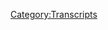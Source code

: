 {{DEFAULTSORT:
    #_TRANSCRIPT_0432:May 10-11, 2020
}}{{Transcript
    | title         = [[432: May 10-11, 2020]]
    | caption       = [https://knowledgefight.libsyn.com/432-may-10-11-2020 Listen to this episode on Libsyn]
    | episodeNumber = [[432: May 10-11, 2020|432]]
    | length        = 02:00:00
}}

{{MessageBox
    | header     = Warning: Bot Generated Content
    | text       = This transcript was automatically generated by transcription software and likely contains many mistakes and misattributions. Please check the audio for definitive quotes, attribution, and context.
    | image      = N3yvass4myg91.webp
    | imagewidth = 50px
    | id         = warning
}}

{{TranscriptBlock
    | name      = Unknown Speaker
    | timestamp = 00:00:00.000
    | text      = On a note of knowledge fight, Dan and Jordan, I am sweating.
}}

{{TranscriptBlock
    | name      = Unknown Speaker
    | timestamp = 00:00:18.660
    | text      = Knowledgefight.com, it's time to pray.
}}

{{TranscriptBlock
    | name      = Unknown Speaker
    | timestamp = 00:00:21.440
    | text      = I have great respect for knowledge fight, knowledge fight.
}}

{{TranscriptBlock
    | name      = Unknown Speaker
    | timestamp = 00:00:25.219
    | text      = I'm sick of them posing as if they're the good guys, saying me are the bad guys.
}}

{{TranscriptBlock
    | name      = Unknown Speaker
    | timestamp = 00:00:28.940
    | text      = knowledge fight. Dan and George. Knowledge Fight. Riddler. Riddler. Riddler. Need. Need.
}}

{{TranscriptBlock
    | name      = Unknown Speaker
    | timestamp = 00:00:36.060
    | text      = Money. Riddler. Riddler. Riddler. Andy and Kansas. Andy and. Andy. Stop it. Andy and
}}

{{TranscriptBlock
    | name      = Unknown Speaker
    | timestamp = 00:00:43.340
    | text      = Kansas. Andy and Kansas. Andy. It's time to pray. Andy and Kansas, you're on the air. Thanks for
}}

{{TranscriptBlock
    | name      = Unknown Speaker
    | timestamp = 00:00:48.780
    | text      = holding us. Hello Alex, I'm a first time caller. I'm a huge fan. I love your work. Knowledge Fight.
}}

{{TranscriptBlock
    | name      = Unknown Speaker
    | timestamp = 00:00:53.740
    | text      = Knowledgefight.com. I love you. Hey everybody, welcome back to Knowledge Fight. I'm Dan. I'm
}}

{{TranscriptBlock
    | name      = Unknown Speaker
    | timestamp = 00:01:01.500
    | text      = Jordan. We're a couple dudes, like to sit around, drink novelty beverages, and talk just a little
}}

{{TranscriptBlock
    | name      = Unknown Speaker
    | timestamp = 00:01:04.859
    | text      = bit about Alex Jones. Indeed we are Dan. Jordan. Dan. Jordan. Quick question. What's your bright
}}

{{TranscriptBlock
    | name      = Unknown Speaker
    | timestamp = 00:01:09.980
    | text      = spot today? I don't know, you go first. My bright spot Dan is Dennis Rodman. I know you were texting
}}

{{TranscriptBlock
    | name      = Unknown Speaker
    | timestamp = 00:01:17.099
    | text      = me about watching The Last Dance. Yeah, I broke down, I'd been avoiding it, and finally I was
}}

{{TranscriptBlock
    | name      = Unknown Speaker
    | timestamp = 00:01:22.780
    | text      = like, I need sports so bad I'll watch a documentary, and of course I fucking loved it because I'm a huge
}}

{{TranscriptBlock
    | name      = Unknown Speaker
    | timestamp = 00:01:27.579
    | text      = Chicago Bulls fan. Sure, how could you not be? You're a man of a certain age. Exactly, and I remember
}}

{{TranscriptBlock
    | name      = Unknown Speaker
    | timestamp = 00:01:33.900
    | text      = specifically loving Dennis Rodman so much, but I was only like eight to ten at the time,
}}

{{TranscriptBlock
    | name      = Unknown Speaker
    | timestamp = 00:01:40.780
    | text      = and I remember all of the anti-queer identity stuff that I got from my moralizing. Like him
}}

{{TranscriptBlock
    | name      = Unknown Speaker
    | timestamp = 00:01:48.620
    | text      = marrying himself and whatever. Yeah, just everybody with his whole like, oh you can't do that and all
}}

{{TranscriptBlock
    | name      = Unknown Speaker
    | timestamp = 00:01:54.140
    | text      = that shit, and then I'm watching the documentary and I'm remembering, man, everybody did him wrong
}}

{{TranscriptBlock
    | name      = Unknown Speaker
    | timestamp = 00:01:58.299
    | text      = and he was fucking awesome. I love Dennis Rodman so much. Enough to do his run in the WCW and
}}

{{TranscriptBlock
    | name      = Unknown Speaker
    | timestamp = 00:02:05.099
    | text      = how he's friends with Kim Jong-un. Yeah, why not? Kim Jong-un isn't even sure of any more.
}}

{{TranscriptBlock
    | name      = Unknown Speaker
    | timestamp = 00:02:11.020
    | text      = I love Dennis Rodman. All right. He was in, maybe not now, but in the 90s, man, that guy. He was a
}}

{{TranscriptBlock
    | name      = Unknown Speaker
    | timestamp = 00:02:16.300
    | text      = very interesting character. Yeah, and part of those rough and tumble Detroit Pistons with
}}

{{TranscriptBlock
    | name      = Unknown Speaker
    | timestamp = 00:02:21.740
    | text      = Bill Landy. Yeah, oh yeah. Best on-ball defender and rebounder that anybody had ever seen. No
}}

{{TranscriptBlock
    | name      = Unknown Speaker
    | timestamp = 00:02:28.060
    | text      = doubt about it. No clue how good he was. I guess my bright spot is there's been some nice
}}

{{TranscriptBlock
    | name      = Unknown Speaker
    | timestamp = 00:02:33.419
    | text      = recommendations from people about various seltzers to try, and I'm thrilled that people are getting
}}

{{TranscriptBlock
    | name      = Unknown Speaker
    | timestamp = 00:02:40.460
    | text      = in on the act, and simultaneously I'd like to thank some of the people who have had dissenting
}}

{{TranscriptBlock
    | name      = Unknown Speaker
    | timestamp = 00:02:46.139
    | text      = opinions about not liking seltzer, but also still being cool with the fact that I've embarked down
}}

{{TranscriptBlock
    | name      = Unknown Speaker
    | timestamp = 00:02:52.460
    | text      = this weird road. I appreciate both of these responses that people are having, because they're
}}

{{TranscriptBlock
    | name      = Unknown Speaker
    | timestamp = 00:02:58.139
    | text      = tolerant of my nonsense. So Jordan, today we have an interesting episode to go over. We're going to
}}

{{TranscriptBlock
    | name      = Unknown Speaker
    | timestamp = 00:03:04.460
    | text      = be talking about May 10th and 11th, 2020. I'm Dan, this is 2020. That is Sunday and Monday of this
}}

{{TranscriptBlock
    | name      = Unknown Speaker
    | timestamp = 00:03:11.020
    | text      = week. I'd kind of hope to throw Tuesday in as well, keep us super up to date, but couldn't do it.
}}

{{TranscriptBlock
    | name      = Unknown Speaker
    | timestamp = 00:03:16.780
    | text      = There's just too much. There is so much going on on these episodes, and Alex is wrong about so much
}}

{{TranscriptBlock
    | name      = Unknown Speaker
    | timestamp = 00:03:21.819
    | text      = in so many different ways. Well, that's exciting. Yeah, it's actually remarkably fascinating to me
}}

{{TranscriptBlock
    | name      = Unknown Speaker
    | timestamp = 00:03:28.300
    | text      = how many different ways he can be wrong. Yeah, it's a masterclass. Yes, more or less. He's going
}}

{{TranscriptBlock
    | name      = Unknown Speaker
    | timestamp = 00:03:34.379
    | text      = to teach you how to cook and be wrong about things. Yeah, I love it. And we'll get down to business
}}

{{TranscriptBlock
    | name      = Unknown Speaker
    | timestamp = 00:03:39.020
    | text      = on that, but before we do, I got to say thank you to some folks who have signed up and are
}}

{{TranscriptBlock
    | name      = Unknown Speaker
    | timestamp = 00:03:41.580
    | text      = supporting the show. So first, Robert. Thank you so much. You are now a Policy Wonk. I'm a Policy
}}

{{TranscriptBlock
    | name      = Unknown Speaker
    | timestamp = 00:03:46.699
    | text      = Wonk. Thanks Robert. Next, Marcel. Thank you so much. You are now a Policy Wonk. I'm a Policy Wonk.
}}

{{TranscriptBlock
    | name      = Unknown Speaker
    | timestamp = 00:03:52.219
    | text      = Thank you very much, Marcel. Thank you, Marcel. Next, great name, Daniel. Thank you so much. You
}}

{{TranscriptBlock
    | name      = Unknown Speaker
    | timestamp = 00:03:55.500
    | text      = are now a Policy Wonk. I'm a Policy Wonk. Thank you, Daniel. Thank you, Daniel. Next, Graham and
}}

{{TranscriptBlock
    | name      = Unknown Speaker
    | timestamp = 00:03:59.979
    | text      = it's spelled G-R-A-E-M-E. Great spelling of Graham. Thank you so much. You are now a Policy Wonk.
}}

{{TranscriptBlock
    | name      = Unknown Speaker
    | timestamp = 00:04:05.180
    | text      = I'm a Policy Wonk. Thank you, Graham. Thank you, Graham. Next, Bailey. Thank you so much. You are
}}

{{TranscriptBlock
    | name      = Unknown Speaker
    | timestamp = 00:04:08.860
    | text      = you are now a policy wonk.
}}

{{TranscriptBlock
    | name      = Unknown Speaker
    | timestamp = 00:04:09.819
    | text      = I'm a policy wonk.
}}

{{TranscriptBlock
    | name      = Unknown Speaker
    | timestamp = 00:04:10.840
    | text      = Thanks, Bailey!
}}

{{TranscriptBlock
    | name      = Unknown Speaker
    | timestamp = 00:04:11.500
    | text      = Thank you, Bailey.
}}

{{TranscriptBlock
    | name      = Unknown Speaker
    | timestamp = 00:04:12.000
    | text      = Next, Kladdypat, thank you so much,
}}

{{TranscriptBlock
    | name      = Unknown Speaker
    | timestamp = 00:04:14.020
    | text      = you are now a policy wonk.
}}

{{TranscriptBlock
    | name      = Unknown Speaker
    | timestamp = 00:04:15.080
    | text      = I'm a policy wonk.
}}

{{TranscriptBlock
    | name      = Unknown Speaker
    | timestamp = 00:04:16.120
    | text      = Thank you, Kladdypat.
}}

{{TranscriptBlock
    | name      = Unknown Speaker
    | timestamp = 00:04:17.100
    | text      = And Alyssa R, thank you so much,
}}

{{TranscriptBlock
    | name      = Unknown Speaker
    | timestamp = 00:04:19.220
    | text      = you are now a policy wonk.
}}

{{TranscriptBlock
    | name      = Unknown Speaker
    | timestamp = 00:04:20.339
    | text      = I'm a policy wonk.
}}

{{TranscriptBlock
    | name      = Unknown Speaker
    | timestamp = 00:04:21.459
    | text      = Thanks, Alyssa!
}}

{{TranscriptBlock
    | name      = Unknown Speaker
    | timestamp = 00:04:22.220
    | text      = Thank you, Alyssa.
}}

{{TranscriptBlock
    | name      = Unknown Speaker
    | timestamp = 00:04:22.819
    | text      = And then, finally, I'd like to thank you
}}

{{TranscriptBlock
    | name      = Unknown Speaker
    | timestamp = 00:04:24.100
    | text      = to a couple of people who donated on elevated level.
}}

{{TranscriptBlock
    | name      = Unknown Speaker
    | timestamp = 00:04:26.060
    | text      = We appreciate that very much.
}}

{{TranscriptBlock
    | name      = Unknown Speaker
    | timestamp = 00:04:27.220
    | text      = So first, Craig, thank you so much.
}}

{{TranscriptBlock
    | name      = Unknown Speaker
    | timestamp = 00:04:29.379
    | text      = You are now a technocrat.
}}

{{TranscriptBlock
    | name      = Unknown Speaker
    | timestamp = 00:04:30.379
    | text      = And second generation Rosa Crucian, thank you so much,
}}

{{TranscriptBlock
    | name      = Unknown Speaker
    | timestamp = 00:04:33.639
    | text      = you are now a technocrat.
}}

{{TranscriptBlock
    | name      = Unknown Speaker
    | timestamp = 00:04:34.899
    | text      = I'm a policy wonk.
}}

{{TranscriptBlock
    | name      = Unknown Speaker
    | timestamp = 00:04:36.100
    | text      = Crikey mate, that's fantastic. Have yourself a brew. How's your 401k doing, bro?
}}

{{TranscriptBlock
    | name      = Unknown Speaker
    | timestamp = 00:04:40.500
    | text      = All right, we gotta go full tilt boogie on this Watson, all right? Let's just get down to business.
}}

{{TranscriptBlock
    | name      = Unknown Speaker
    | timestamp = 00:04:44.579
    | text      = We ain't making that money off that heroin. Why are you pimps so good?
}}

{{TranscriptBlock
    | name      = Unknown Speaker
    | timestamp = 00:04:48.660
    | text      = My neck is freakishly large. I declare info war on you.
}}

{{TranscriptBlock
    | name      = Unknown Speaker
    | timestamp = 00:04:52.980
    | text      = Thank you so much, Craig, and thank you so much, second generation Rosicrucian.
}}

{{TranscriptBlock
    | name      = Unknown Speaker
    | timestamp = 00:04:56.899
    | text      = Yes, thank you very much to the both of you.
}}

{{TranscriptBlock
    | name      = Unknown Speaker
    | timestamp = 00:04:58.579
    | text      = If you're out there listening and you're thinking, hey, I enjoyed the show,
}}

{{TranscriptBlock
    | name      = Unknown Speaker
    | timestamp = 00:05:00.420
    | text      = I'd like to support what these gents do, you can do that by going to our website,
}}

{{TranscriptBlock
    | name      = Unknown Speaker
    | timestamp = 00:05:02.899
    | text      = knowledgefight.com, clicking the button that says support the show,
}}

{{TranscriptBlock
    | name      = Unknown Speaker
    | timestamp = 00:05:05.060
    | text      = we would appreciate it. Or if you'd like to, please do feel free to take that generosity
}}

{{TranscriptBlock
    | name      = Unknown Speaker
    | timestamp = 00:05:08.819
    | text      = and send it over to a local charity in your area that helps people in need.
}}

{{TranscriptBlock
    | name      = Unknown Speaker
    | timestamp = 00:05:12.339
    | text      = Yeah, we would love it if you did either.
}}

{{TranscriptBlock
    | name      = Unknown Speaker
    | timestamp = 00:05:14.019
    | text      = Indeed. So Jordan, we got to do a little bit of an update on the year of the seltzer.
}}

{{TranscriptBlock
    | name      = Unknown Speaker
    | timestamp = 00:05:18.899
    | text      = Of course.
}}

{{TranscriptBlock
    | name      = Unknown Speaker
    | timestamp = 00:05:19.379
    | text      = But I should also say that speaking of knowledgefight.com and people who are
}}

{{TranscriptBlock
    | name      = Unknown Speaker
    | timestamp = 00:05:23.860
    | text      = supporting the show, I believe sometime today on Wednesday, as you're listening to this episode,
}}

{{TranscriptBlock
    | name      = Unknown Speaker
    | timestamp = 00:05:29.779
    | text      = there should be a part one of a Q&A series up on our, just on our homepage, knowledgefight.com.
}}

{{TranscriptBlock
    | name      = Unknown Speaker
    | timestamp = 00:05:36.500
    | text      = There'll be a streaming player of a Q&A thing that you and I did,
}}

{{TranscriptBlock
    | name      = Unknown Speaker
    | timestamp = 00:05:42.420
    | text      = where we answered some audience questions.
}}

{{TranscriptBlock
    | name      = Unknown Speaker
    | timestamp = 00:05:44.100
    | text      = And we did it together.
}}

{{TranscriptBlock
    | name      = Unknown Speaker
    | timestamp = 00:05:45.139
    | text      = Yes. And we also drank some seltzers and tried them out and gave some thank you.
}}

{{TranscriptBlock
    | name      = Unknown Speaker
    | timestamp = 00:05:52.500
    | text      = So there's some policy wonk shout outs on that to be found and for your enjoyment.
}}

{{TranscriptBlock
    | name      = Unknown Speaker
    | timestamp = 00:05:57.540
    | text      = Feel free to listen to it now if it's up or, hey, if you want to wait till Thursday,
}}

{{TranscriptBlock
    | name      = Unknown Speaker
    | timestamp = 00:06:01.699
    | text      = give yourself a nice little bridge between our Wednesday and Friday episode.
}}

{{TranscriptBlock
    | name      = Unknown Speaker
    | timestamp = 00:06:05.060
    | text      = Can't go a day without content.
}}

{{TranscriptBlock
    | name      = Unknown Speaker
    | timestamp = 00:06:06.740
    | text      = I didn't want to put it up on the regular podcast stream because I felt like it might
}}

{{TranscriptBlock
    | name      = Unknown Speaker
    | timestamp = 00:06:10.740
    | text      = be overburdening people, but it's there if people want it. So that's my feeling.
}}

{{TranscriptBlock
    | name      = Unknown Speaker
    | timestamp = 00:06:14.420
    | text      = Go for it.
}}

{{TranscriptBlock
    | name      = Unknown Speaker
    | timestamp = 00:06:15.139
    | text      = So in terms of the year of the seltzer, we're up to 55 seltzers now.
}}

{{TranscriptBlock
    | name      = Unknown Speaker
    | timestamp = 00:06:18.339
    | text      = There's a lot of progress being made here.
}}

{{TranscriptBlock
    | name      = Unknown Speaker
    | timestamp = 00:06:20.899
    | text      = And, you know, all's good on the Western front, as they say, all quiet on the Western front.
}}

{{TranscriptBlock
    | name      = Unknown Speaker
    | timestamp = 00:06:28.100
    | text      = Okay.
}}

{{TranscriptBlock
    | name      = Unknown Speaker
    | timestamp = 00:06:29.459
    | text      = I got some Whole Foods brand seltzers.
}}

{{TranscriptBlock
    | name      = Unknown Speaker
    | timestamp = 00:06:32.579
    | text      = They come in large glass bottles.
}}

{{TranscriptBlock
    | name      = Unknown Speaker
    | timestamp = 00:06:34.500
    | text      = Okay.
}}

{{TranscriptBlock
    | name      = Unknown Speaker
    | timestamp = 00:06:35.540
    | text      = And they're great.
}}

{{TranscriptBlock
    | name      = Unknown Speaker
    | timestamp = 00:06:37.139
    | text      = Okay.
}}

{{TranscriptBlock
    | name      = Unknown Speaker
    | timestamp = 00:06:37.699
    | text      = Whole Foods brand seltzers in large bottles.
}}

{{TranscriptBlock
    | name      = Unknown Speaker
    | timestamp = 00:06:40.899
    | text      = Spectacular.
}}

{{TranscriptBlock
    | name      = Unknown Speaker
    | timestamp = 00:06:41.620
    | text      = Sparkling mineral water is so good.
}}

{{TranscriptBlock
    | name      = Unknown Speaker
    | timestamp = 00:06:44.100
    | text      = Yes.
}}

{{TranscriptBlock
    | name      = Unknown Speaker
    | timestamp = 00:06:44.899
    | text      = I've tried two of them so far.
}}

{{TranscriptBlock
    | name      = Unknown Speaker
    | timestamp = 00:06:46.259
    | text      = Got a strawberry coming in at 65.
}}

{{TranscriptBlock
    | name      = Unknown Speaker
    | timestamp = 00:06:48.259
    | text      = That's good.
}}

{{TranscriptBlock
    | name      = Unknown Speaker
    | timestamp = 00:06:48.899
    | text      = And lemon raspberry coming in at 72 because it was better.
}}

{{TranscriptBlock
    | name      = Unknown Speaker
    | timestamp = 00:06:51.939
    | text      = Lemon raspberry.
}}

{{TranscriptBlock
    | name      = Unknown Speaker
    | timestamp = 00:06:52.899
    | text      = Yes. Very good. Very good.
}}

{{TranscriptBlock
    | name      = Unknown Speaker
    | timestamp = 00:06:54.660
    | text      = I wouldn't buy that flavor combination normally.
}}

{{TranscriptBlock
    | name      = Unknown Speaker
    | timestamp = 00:06:56.660
    | text      = There's one of the reasons that I ended up buying these. They're cheap as hell.
}}

{{TranscriptBlock
    | name      = Unknown Speaker
    | timestamp = 00:07:00.019
    | text      = And because one of them was like an elderberry something or other.
}}

{{TranscriptBlock
    | name      = Unknown Speaker
    | timestamp = 00:07:03.699
    | text      = And I was looking at the bottle and I'm like, I would never buy this.
}}

{{TranscriptBlock
    | name      = Unknown Speaker
    | timestamp = 00:07:06.899
    | text      = But then I realized, I don't know what elderberry tastes like.
}}

{{TranscriptBlock
    | name      = Unknown Speaker
    | timestamp = 00:07:09.620
    | text      = No clue what it is.
}}

{{TranscriptBlock
    | name      = Unknown Speaker
    | timestamp = 00:07:10.420
    | text      = I have no idea. It could be great. It could be terrible.
}}

{{TranscriptBlock
    | name      = Unknown Speaker
    | timestamp = 00:07:12.819
    | text      = I don't know.
}}

{{TranscriptBlock
    | name      = Unknown Speaker
    | timestamp = 00:07:13.300
    | text      = So we'll find out.
}}

{{TranscriptBlock
    | name      = Unknown Speaker
    | timestamp = 00:07:14.259
    | text      = But also there's one that is a pineapple passion fruit.
}}

{{TranscriptBlock
    | name      = Unknown Speaker
    | timestamp = 00:07:17.060
    | text      = And I have a slight expectation that that might end up being one of the ones that breaks into the 80s.
}}

{{TranscriptBlock
    | name      = Unknown Speaker
    | timestamp = 00:07:23.060
    | text      = One of the greats.
}}

{{TranscriptBlock
    | name      = Unknown Speaker
    | timestamp = 00:07:23.939
    | text      = Yeah.
}}

{{TranscriptBlock
    | name      = Unknown Speaker
    | timestamp = 00:07:24.339
    | text      = Okay.
}}

{{TranscriptBlock
    | name      = Unknown Speaker
    | timestamp = 00:07:24.740
    | text      = Because pineapple flavor done well.
}}

{{TranscriptBlock
    | name      = Unknown Speaker
    | timestamp = 00:07:26.339
    | text      = The 90s bulls of seltzers, if you will.
}}

{{TranscriptBlock
    | name      = Unknown Speaker
    | timestamp = 00:07:27.540
    | text      = It's possible this could be Rodman.
}}

{{TranscriptBlock
    | name      = Unknown Speaker
    | timestamp = 00:07:29.779
    | text      = Like pineapple, if done well, is fantastic.
}}

{{TranscriptBlock
    | name      = Unknown Speaker
    | timestamp = 00:07:32.180
    | text      = Great.
}}

{{TranscriptBlock
    | name      = Unknown Speaker
    | timestamp = 00:07:32.500
    | text      = And I'm realizing that I may have an unknown or unrealized love of passion fruit, as we've discussed.
}}

{{TranscriptBlock
    | name      = Unknown Speaker
    | timestamp = 00:07:38.819
    | text      = Yes.
}}

{{TranscriptBlock
    | name      = Unknown Speaker
    | timestamp = 00:07:39.300
    | text      = That could end up being like a dark horse.
}}

{{TranscriptBlock
    | name      = Unknown Speaker
    | timestamp = 00:07:42.019
    | text      = Whole foods, pineapple passion fruit.
}}

{{TranscriptBlock
    | name      = Unknown Speaker
    | timestamp = 00:07:44.259
    | text      = But I'm keeping it in the fridge because I don't want it.
}}

{{TranscriptBlock
    | name      = Unknown Speaker
    | timestamp = 00:07:46.660
    | text      = It's Schrodinger's amazing seltzer for now.
}}

{{TranscriptBlock
    | name      = Unknown Speaker
    | timestamp = 00:07:48.980
    | text      = Right, right, right, right.
}}

{{TranscriptBlock
    | name      = Unknown Speaker
    | timestamp = 00:07:49.860
    | text      = I feel like I have to get through every coconut one I can find and be disappointed and horrified
}}

{{TranscriptBlock
    | name      = Unknown Speaker
    | timestamp = 00:07:56.339
    | text      = before I treat myself to something so wonderful as pineapple passion.
}}

{{TranscriptBlock
    | name      = Unknown Speaker
    | timestamp = 00:08:01.220
    | text      = We'll see.
}}

{{TranscriptBlock
    | name      = Unknown Speaker
    | timestamp = 00:08:02.019
    | text      = So Jordan, today, like I said, we're going over May 10th and 11th.
}}

{{TranscriptBlock
    | name      = Unknown Speaker
    | timestamp = 00:08:05.379
    | text      = A lot of fucked up nonsense to get through and I'm excited to do it.
}}

{{TranscriptBlock
    | name      = Unknown Speaker
    | timestamp = 00:08:09.699
    | text      = But first, here's an out of context drop from today's show.
}}

{{TranscriptBlock
    | name      = Unknown Speaker
    | timestamp = 00:08:12.339
    | text      = What are we doing today?
}}

{{TranscriptBlock
    | name      = Unknown Speaker
    | timestamp = 00:08:13.459
    | text      = We're doing the same thing we do every day.
}}

{{TranscriptBlock
    | name      = Unknown Speaker
    | timestamp = 00:08:17.459
    | text      = Pinky taking over the world.
}}

{{TranscriptBlock
    | name      = Unknown Speaker
    | timestamp = 00:08:20.019
    | text      = That's Pinky in the brain.
}}

{{TranscriptBlock
    | name      = Unknown Speaker
    | timestamp = 00:08:21.379
    | text      = You bet it is.
}}

{{TranscriptBlock
    | name      = Unknown Speaker
    | timestamp = 00:08:25.220
    | text      = Thank God he psyches that.
}}

{{TranscriptBlock
    | name      = Unknown Speaker
    | timestamp = 00:08:26.579
    | text      = Thank you.
}}

{{TranscriptBlock
    | name      = Unknown Speaker
    | timestamp = 00:08:26.980
    | text      = Thank you for reminding us that it was Pinky in the brain that he's referencing there.
}}

{{TranscriptBlock
    | name      = Unknown Speaker
    | timestamp = 00:08:30.660
    | text      = Yep.
}}

{{TranscriptBlock
    | name      = Unknown Speaker
    | timestamp = 00:08:31.139
    | text      = Even as he gets the quote fucking wrong.
}}

{{TranscriptBlock
    | name      = Unknown Speaker
    | timestamp = 00:08:33.620
    | text      = Did he?
}}

{{TranscriptBlock
    | name      = Unknown Speaker
    | timestamp = 00:08:34.179
    | text      = Yeah.
}}

{{TranscriptBlock
    | name      = Unknown Speaker
    | timestamp = 00:08:35.620
    | text      = It's time to try to take over the world, not take over the world.
}}

{{TranscriptBlock
    | name      = Unknown Speaker
    | timestamp = 00:08:39.779
    | text      = Stickler.
}}

{{TranscriptBlock
    | name      = Unknown Speaker
    | timestamp = 00:08:40.500
    | text      = They never actually succeed in taking over the world, Dan.
}}

{{TranscriptBlock
    | name      = Unknown Speaker
    | timestamp = 00:08:43.539
    | text      = That is true.
}}

{{TranscriptBlock
    | name      = Unknown Speaker
    | timestamp = 00:08:44.340
    | text      = As far as I recall from my Pinky in the brain viewings, there was not one where it just
}}

{{TranscriptBlock
    | name      = Unknown Speaker
    | timestamp = 00:08:49.940
    | text      = ended like, hey, we did it.
}}

{{TranscriptBlock
    | name      = Unknown Speaker
    | timestamp = 00:08:50.980
    | text      = Yeah, that would be great, though.
}}

{{TranscriptBlock
    | name      = Unknown Speaker
    | timestamp = 00:08:52.820
    | text      = So here we're going to start on the 10th.
}}

{{TranscriptBlock
    | name      = Unknown Speaker
    | timestamp = 00:08:54.179
    | text      = That's Sunday.
}}

{{TranscriptBlock
    | name      = Unknown Speaker
    | timestamp = 00:08:54.899
    | text      = And Alex has a number of narratives that he wants to get busy on.
}}

{{TranscriptBlock
    | name      = Unknown Speaker
    | timestamp = 00:08:59.220
    | text      = And this first one is about people in foreign countries taking chips.
}}

{{TranscriptBlock
    | name      = Unknown Speaker
    | timestamp = 00:09:02.580
    | text      = And I'm going to lay it all out for you today.
}}

{{TranscriptBlock
    | name      = Unknown Speaker
    | timestamp = 00:09:04.980
    | text      = Did you know starting five years ago in Sweden, they also do in other countries,
}}

{{TranscriptBlock
    | name      = Unknown Speaker
    | timestamp = 00:09:10.179
    | text      = that you get free bus rides.
}}

{{TranscriptBlock
    | name      = Unknown Speaker
    | timestamp = 00:09:13.539
    | text      = If you take an implantable microchip.
}}

{{TranscriptBlock
    | name      = Unknown Speaker
    | timestamp = 00:09:15.299
    | text      = And last time I read more than 10,000 people in Stockholm.
}}

{{TranscriptBlock
    | name      = Unknown Speaker
    | timestamp = 00:09:20.580
    | text      = Yeah.
}}

{{TranscriptBlock
    | name      = Unknown Speaker
    | timestamp = 00:09:21.139
    | text      = Where you get Stockholm syndrome named from.
}}

{{TranscriptBlock
    | name      = Unknown Speaker
    | timestamp = 00:09:23.460
    | text      = Wow.
}}

{{TranscriptBlock
    | name      = Unknown Speaker
    | timestamp = 00:09:24.980
    | text      = Congrats.
}}

{{TranscriptBlock
    | name      = Unknown Speaker
    | timestamp = 00:09:25.620
    | text      = Captors.
}}

{{TranscriptBlock
    | name      = Unknown Speaker
    | timestamp = 00:09:26.500
    | text      = More than 10,000 people, I guess, have Stockholm syndrome in Stockholm, the pilot city, and
}}

{{TranscriptBlock
    | name      = Unknown Speaker
    | timestamp = 00:09:31.220
    | text      = took implantable chips.
}}

{{TranscriptBlock
    | name      = Unknown Speaker
    | timestamp = 00:09:32.740
    | text      = Well, look at this.
}}

{{TranscriptBlock
    | name      = Unknown Speaker
    | timestamp = 00:09:37.220
    | text      = Look at this little juicy.
}}

{{TranscriptBlock
    | name      = Unknown Speaker
    | timestamp = 00:09:39.220
    | text      = Benjamin Netanyahu says he wants every child in Israel next year to get chips.
}}

{{TranscriptBlock
    | name      = Unknown Speaker
    | timestamp = 00:09:45.220
    | text      = And the Israeli intelligence agency will run the whole thing.
}}

{{TranscriptBlock
    | name      = Unknown Speaker
    | timestamp = 00:09:50.100
    | text      = Just like that.
}}

{{TranscriptBlock
    | name      = Unknown Speaker
    | timestamp = 00:09:50.740
    | text      = You're inside the new world order.
}}

{{TranscriptBlock
    | name      = Unknown Speaker
    | timestamp = 00:09:52.580
    | text      = Just like that.
}}

{{TranscriptBlock
    | name      = Unknown Speaker
    | timestamp = 00:09:54.100
    | text      = So there's some misrepresentations going on here and some irresponsible reporting.
}}

{{TranscriptBlock
    | name      = Unknown Speaker
    | timestamp = 00:09:58.659
    | text      = Like when he called news a little piece of juicy?
}}

{{TranscriptBlock
    | name      = Unknown Speaker
    | timestamp = 00:10:01.220
    | text      = Well, we should be used to that by now.
}}

{{TranscriptBlock
    | name      = Unknown Speaker
    | timestamp = 00:10:03.379
    | text      = That's gross.
}}

{{TranscriptBlock
    | name      = Unknown Speaker
    | timestamp = 00:10:03.940
    | text      = That's kind of par for the course for this guy.
}}

{{TranscriptBlock
    | name      = Unknown Speaker
    | timestamp = 00:10:06.899
    | text      = So the way he tells this story about Sweden, there's an arrangement where if you agree
}}

{{TranscriptBlock
    | name      = Unknown Speaker
    | timestamp = 00:10:10.899
    | text      = to take an implantable microchip, you can get free bus rides.
}}

{{TranscriptBlock
    | name      = Unknown Speaker
    | timestamp = 00:10:14.259
    | text      = What he's referring to is a pilot program that a train company called SJ tried in 2017
}}

{{TranscriptBlock
    | name      = Unknown Speaker
    | timestamp = 00:10:19.379
    | text      = where people could use implantable chips to store their electronic train tickets on this
}}

{{TranscriptBlock
    | name      = Unknown Speaker
    | timestamp = 00:10:24.019
    | text      = chip.
}}

{{TranscriptBlock
    | name      = Unknown Speaker
    | timestamp = 00:10:24.740
    | text      = I found an article about this in The Independent, and this line seems particularly relevant.
}}

{{TranscriptBlock
    | name      = Unknown Speaker
    | timestamp = 00:10:29.059
    | text      = Quote, before you pack your bags for Sweden, the scheme is only applicable to those who
}}

{{TranscriptBlock
    | name      = Unknown Speaker
    | timestamp = 00:10:33.139
    | text      = already have the biometric implant.
}}

{{TranscriptBlock
    | name      = Unknown Speaker
    | timestamp = 00:10:35.620
    | text      = SJ is not offering to chip people.
}}

{{TranscriptBlock
    | name      = Unknown Speaker
    | timestamp = 00:10:37.860
    | text      = Around 2,000 Swedes have had the surgical implant to date, most of them employed in
}}

{{TranscriptBlock
    | name      = Unknown Speaker
    | timestamp = 00:10:42.100
    | text      = the tech industry.
}}

{{TranscriptBlock
    | name      = Unknown Speaker
    | timestamp = 00:10:42.899
    | text      = Well, yeah.
}}

{{TranscriptBlock
    | name      = Unknown Speaker
    | timestamp = 00:10:43.460
    | text      = So it's people who already have a chip.
}}

{{TranscriptBlock
    | name      = Unknown Speaker
    | timestamp = 00:10:45.299
    | text      = Yeah, people who are already kind of into body mods and they're just like, hey, if you're
}}

{{TranscriptBlock
    | name      = Unknown Speaker
    | timestamp = 00:10:49.059
    | text      = already here, let's try this out and you guys can try it out and then we're good.
}}

{{TranscriptBlock
    | name      = Unknown Speaker
    | timestamp = 00:10:52.340
    | text      = Yeah, everybody's consenting.
}}

{{TranscriptBlock
    | name      = Unknown Speaker
    | timestamp = 00:10:53.539
    | text      = Yeah.
}}

{{TranscriptBlock
    | name      = Unknown Speaker
    | timestamp = 00:10:53.940
    | text      = The biohacking idea took root in startup companies with the implant being offered to be used
}}

{{TranscriptBlock
    | name      = Unknown Speaker
    | timestamp = 00:10:59.139
    | text      = as an optional way to access buildings and was specifically designed to not be able to
}}

{{TranscriptBlock
    | name      = Unknown Speaker
    | timestamp = 00:11:03.460
    | text      = be tracked.
}}

{{TranscriptBlock
    | name      = Unknown Speaker
    | timestamp = 00:11:04.500
    | text      = A 2017 article in The Washington Post is really clear that the chip, quote, has no built-in
}}

{{TranscriptBlock
    | name      = Unknown Speaker
    | timestamp = 00:11:09.299
    | text      = power supply and can't send signals about its position.
}}

{{TranscriptBlock
    | name      = Unknown Speaker
    | timestamp = 00:11:12.659
    | text      = Obviously, there are concerns one could have about what the technology could grow into
}}

{{TranscriptBlock
    | name      = Unknown Speaker
    | timestamp = 00:11:16.340
    | text      = in the future and the challenges it could present in terms of privacy, but this basic
}}

{{TranscriptBlock
    | name      = Unknown Speaker
    | timestamp = 00:11:19.779
    | text      = tech doesn't seem to be that effective in terms of being the evil New World Order Mark
}}

{{TranscriptBlock
    | name      = Unknown Speaker
    | timestamp = 00:11:23.460
    | text      = of the Beast that Alex wants to present it as.
}}

{{TranscriptBlock
    | name      = Unknown Speaker
    | timestamp = 00:11:25.379
    | text      = I don't know.
}}

{{TranscriptBlock
    | name      = Unknown Speaker
    | timestamp = 00:11:25.779
    | text      = It sounds pretty Mark of the Beast-y.
}}

{{TranscriptBlock
    | name      = Unknown Speaker
    | timestamp = 00:11:27.539
    | text      = Yeah.
}}

{{TranscriptBlock
    | name      = Unknown Speaker
    | timestamp = 00:11:27.779
    | text      = Sounds pretty much right in line.
}}

{{TranscriptBlock
    | name      = Unknown Speaker
    | timestamp = 00:11:29.299
    | text      = Mark of the Beast-y boys.
}}

{{TranscriptBlock
    | name      = Unknown Speaker
    | timestamp = 00:11:30.259
    | text      = Yeah, nice.
}}

{{TranscriptBlock
    | name      = Unknown Speaker
    | timestamp = 00:11:31.700
    | text      = All right.
}}

{{TranscriptBlock
    | name      = Unknown Speaker
    | timestamp = 00:11:32.419
    | text      = Come on now.
}}

{{TranscriptBlock
    | name      = Unknown Speaker
    | timestamp = 00:11:33.379
    | text      = So anyway, these 2,000 or so people already have implanted chips, and this train company
}}

{{TranscriptBlock
    | name      = Unknown Speaker
    | timestamp = 00:11:37.620
    | text      = decided to test if they could use them to store tickets.
}}

{{TranscriptBlock
    | name      = Unknown Speaker
    | timestamp = 00:11:40.740
    | text      = The consumer still has to buy tickets.
}}

{{TranscriptBlock
    | name      = Unknown Speaker
    | timestamp = 00:11:42.820
    | text      = It's not free tickets.
}}

{{TranscriptBlock
    | name      = Unknown Speaker
    | timestamp = 00:11:44.019
    | text      = And the train workers then will scan their hands where the chip is.
}}

{{TranscriptBlock
    | name      = Unknown Speaker
    | timestamp = 00:11:46.980
    | text      = And if they've bought a ticket, it'll accept that as payment.
}}

{{TranscriptBlock
    | name      = Unknown Speaker
    | timestamp = 00:11:49.539
    | text      = They're not chipping people by luring them in with free transportation.
}}

{{TranscriptBlock
    | name      = Unknown Speaker
    | timestamp = 00:11:52.659
    | text      = And if you don't want to get one of these chips, there's still tons of other ways you
}}

{{TranscriptBlock
    | name      = Unknown Speaker
    | timestamp = 00:11:55.779
    | text      = can buy tickets to ride and do all the other things that the chip enables you to do, like
}}

{{TranscriptBlock
    | name      = Unknown Speaker
    | timestamp = 00:12:00.500
    | text      = get into buildings.
}}

{{TranscriptBlock
    | name      = Unknown Speaker
    | timestamp = 00:12:01.620
    | text      = You still have a key card.
}}

{{TranscriptBlock
    | name      = Unknown Speaker
    | timestamp = 00:12:02.899
    | text      = I'm always fascinated by how terrified these people are of a computer chip.
}}

{{TranscriptBlock
    | name      = Unknown Speaker
    | timestamp = 00:12:07.139
    | text      = And yet at the same time, they're carrying around a phone that can be remotely turned
}}

{{TranscriptBlock
    | name      = Unknown Speaker
    | timestamp = 00:12:10.659
    | text      = on without their knowledge and record everything that they're saying.
}}

{{TranscriptBlock
    | name      = Unknown Speaker
    | timestamp = 00:12:13.620
    | text      = Right.
}}

{{TranscriptBlock
    | name      = Unknown Speaker
    | timestamp = 00:12:14.019
    | text      = Like, you know, one of those is more scary.
}}

{{TranscriptBlock
    | name      = Unknown Speaker
    | timestamp = 00:12:17.700
    | text      = Some of these articles about the Swedish chip thing very clearly bring that point up.
}}

{{TranscriptBlock
    | name      = Unknown Speaker
    | timestamp = 00:12:22.500
    | text      = Yeah.
}}

{{TranscriptBlock
    | name      = Unknown Speaker
    | timestamp = 00:12:22.899
    | text      = Yeah.
}}

{{TranscriptBlock
    | name      = Unknown Speaker
    | timestamp = 00:12:23.379
    | text      = Seems very obvious.
}}

{{TranscriptBlock
    | name      = Unknown Speaker
    | timestamp = 00:12:24.179
    | text      = Yeah.
}}

{{TranscriptBlock
    | name      = Unknown Speaker
    | timestamp = 00:12:24.659
    | text      = Oh.
}}

{{TranscriptBlock
    | name      = Unknown Speaker
    | timestamp = 00:12:25.059
    | text      = A July 2019 article in the New York Post estimated that approximately 4,000 people in Sweden
}}

{{TranscriptBlock
    | name      = Unknown Speaker
    | timestamp = 00:12:29.860
    | text      = have gotten this chip implant by that point.
}}

{{TranscriptBlock
    | name      = Unknown Speaker
    | timestamp = 00:12:31.940
    | text      = And I have no idea where Alex is getting his 10,000 in Stockholm numbers from.
}}

{{TranscriptBlock
    | name      = Unknown Speaker
    | timestamp = 00:12:35.940
    | text      = I would assume he's just exaggerating it from headlines like, quote, thousands of Swedes
}}

{{TranscriptBlock
    | name      = Unknown Speaker
    | timestamp = 00:12:39.779
    | text      = are inserting microchips under their skin from NPR.
}}

{{TranscriptBlock
    | name      = Unknown Speaker
    | timestamp = 00:12:42.980
    | text      = And that number is not 10,000.
}}

{{TranscriptBlock
    | name      = Unknown Speaker
    | timestamp = 00:12:44.500
    | text      = He's just assuming.
}}

{{TranscriptBlock
    | name      = Unknown Speaker
    | timestamp = 00:12:45.539
    | text      = That's what I guess is going on.
}}

{{TranscriptBlock
    | name      = Unknown Speaker
    | timestamp = 00:12:46.899
    | text      = Thousands must be 10, but making a round number.
}}

{{TranscriptBlock
    | name      = Unknown Speaker
    | timestamp = 00:12:49.379
    | text      = The story about what Benjamin Netanyahu has proposed is something completely different.
}}

{{TranscriptBlock
    | name      = Unknown Speaker
    | timestamp = 00:12:53.700
    | text      = He's suggested that as a part of reopening after the coronavirus, Israel should put chips
}}

{{TranscriptBlock
    | name      = Unknown Speaker
    | timestamp = 00:12:58.179
    | text      = in all schoolchildren, which would then make beeping noises if they got too close to each
}}

{{TranscriptBlock
    | name      = Unknown Speaker
    | timestamp = 00:13:02.820
    | text      = other, which presumably would help with enforcing social distancing.
}}

{{TranscriptBlock
    | name      = Unknown Speaker
    | timestamp = 00:13:06.419
    | text      = That doesn't sound like a great idea, but OK.
}}

{{TranscriptBlock
    | name      = Unknown Speaker
    | timestamp = 00:13:09.460
    | text      = Experts have roundly rejected the idea, saying it's practically unfeasible, very likely legally
}}

{{TranscriptBlock
    | name      = Unknown Speaker
    | timestamp = 00:13:14.340
    | text      = impossible, and wouldn't achieve the desired result, even if it were possible to implement.
}}

{{TranscriptBlock
    | name      = Unknown Speaker
    | timestamp = 00:13:19.139
    | text      = It seems, from what I can tell, that this proposal is not going to get off the ground,
}}

{{TranscriptBlock
    | name      = Unknown Speaker
    | timestamp = 00:13:22.899
    | text      = and a point brought up by cyber resilience expert Inat Meron, an article in the Jerusalem
}}

{{TranscriptBlock
    | name      = Unknown Speaker
    | timestamp = 00:13:28.740
    | text      = Post, he kind of makes clear why.
}}

{{TranscriptBlock
    | name      = Unknown Speaker
    | timestamp = 00:13:31.059
    | text      = Quote, if the information with the kids' location is uploaded to the internet, a pedophile with
}}

{{TranscriptBlock
    | name      = Unknown Speaker
    | timestamp = 00:13:35.700
    | text      = some cyber knowledge may invade the system and stock them outside their schools, follow
}}

{{TranscriptBlock
    | name      = Unknown Speaker
    | timestamp = 00:13:39.940
    | text      = them and distribute the information on other platforms, Meron said.
}}

{{TranscriptBlock
    | name      = Unknown Speaker
    | timestamp = 00:13:43.539
    | text      = Can the state take responsibility for that?
}}

{{TranscriptBlock
    | name      = Unknown Speaker
    | timestamp = 00:13:46.340
    | text      = There are a ton of reasons, including concerns like that, why this would be a very unwise
}}

{{TranscriptBlock
    | name      = Unknown Speaker
    | timestamp = 00:13:50.019
    | text      = system for a state to put in place.
}}

{{TranscriptBlock
    | name      = Unknown Speaker
    | timestamp = 00:13:51.700
    | text      = And until I see evidence of the contrary, this kind of seems like a world leader blowing
}}

{{TranscriptBlock
    | name      = Unknown Speaker
    | timestamp = 00:13:55.299
    | text      = hard about dumb ideas about how they envision returning to some kind of normalcy.
}}

{{TranscriptBlock
    | name      = Unknown Speaker
    | timestamp = 00:13:59.539
    | text      = Yeah.
}}

{{TranscriptBlock
    | name      = Unknown Speaker
    | timestamp = 00:13:59.940
    | text      = And let's not forget that just back in January, Netanyahu was, quote, charged with bribery
}}

{{TranscriptBlock
    | name      = Unknown Speaker
    | timestamp = 00:14:04.259
    | text      = and fraud and breach of trust in three separate corruption cases.
}}

{{TranscriptBlock
    | name      = Unknown Speaker
    | timestamp = 00:14:07.460
    | text      = For what?
}}

{{TranscriptBlock
    | name      = Unknown Speaker
    | timestamp = 00:14:08.179
    | text      = These cases are ongoing, and since he's been convicted, or since he hasn't been convicted,
}}

{{TranscriptBlock
    | name      = Unknown Speaker
    | timestamp = 00:14:12.179
    | text      = he's still able to legally serve as prime minister, but that may not go on indefinitely.
}}

{{TranscriptBlock
    | name      = Unknown Speaker
    | timestamp = 00:14:16.500
    | text      = Isn't that wild?
}}

{{TranscriptBlock
    | name      = Unknown Speaker
    | timestamp = 00:14:17.620
    | text      = Yeah.
}}

{{TranscriptBlock
    | name      = Unknown Speaker
    | timestamp = 00:14:18.740
    | text      = The laws are crazy.
}}

{{TranscriptBlock
    | name      = Unknown Speaker
    | timestamp = 00:14:20.820
    | text      = Anyway, the point here is that these two situations with microchips are completely different.
}}

{{TranscriptBlock
    | name      = Unknown Speaker
    | timestamp = 00:14:26.179
    | text      = One of them is a passive chip that's not run by the government and does not track people
}}

{{TranscriptBlock
    | name      = Unknown Speaker
    | timestamp = 00:14:30.419
    | text      = being used when they're using it like a key card, whatever.
}}

{{TranscriptBlock
    | name      = Unknown Speaker
    | timestamp = 00:14:34.340
    | text      = The other is a government suggesting putting geo-locating chips in children.
}}

{{TranscriptBlock
    | name      = Unknown Speaker
    | timestamp = 00:14:38.899
    | text      = It's pretty dishonest to have a conversation where you treat these as equivalent or even
}}

{{TranscriptBlock
    | name      = Unknown Speaker
    | timestamp = 00:14:42.500
    | text      = related things just because they involve microchips.
}}

{{TranscriptBlock
    | name      = Unknown Speaker
    | timestamp = 00:14:45.220
    | text      = Especially since one of them, it took me all of four seconds to be like, that's a terrible
}}

{{TranscriptBlock
    | name      = Unknown Speaker
    | timestamp = 00:14:50.259
    | text      = idea. Stop that.
}}

{{TranscriptBlock
    | name      = Unknown Speaker
    | timestamp = 00:14:52.340
    | text      = Very easy.
}}

{{TranscriptBlock
    | name      = Unknown Speaker
    | timestamp = 00:14:53.059
    | text      = Very easy to know that nobody's going to follow through on Netanyahu's ridiculous nonsense.
}}

{{TranscriptBlock
    | name      = Unknown Speaker
    | timestamp = 00:14:57.620
    | text      = I mean, I don't want to say that no one will, because the world is wild now.
}}

{{TranscriptBlock
    | name      = Unknown Speaker
    | timestamp = 00:15:01.539
    | text      = I assume Turkey will.
}}

{{TranscriptBlock
    | name      = Unknown Speaker
    | timestamp = 00:15:05.220
    | text      = You can have a conversation about how the idea of this Sweden program is like, what
}}

{{TranscriptBlock
    | name      = Unknown Speaker
    | timestamp = 00:15:10.259
    | text      = this could facilitate or grow into or whatever.
}}

{{TranscriptBlock
    | name      = Unknown Speaker
    | timestamp = 00:15:13.539
    | text      = If you want to have that conversation, by all means, go ahead.
}}

{{TranscriptBlock
    | name      = Unknown Speaker
    | timestamp = 00:15:16.259
    | text      = But talking about it on the merits, it's just it's not even close to the same thing as what
}}

{{TranscriptBlock
    | name      = Unknown Speaker
    | timestamp = 00:15:21.779
    | text      = Netanyahu is proposing.
}}

{{TranscriptBlock
    | name      = Unknown Speaker
    | timestamp = 00:15:22.820
    | text      = Absolutely.
}}

{{TranscriptBlock
    | name      = Unknown Speaker
    | timestamp = 00:15:23.379
    | text      = And I find it offensive when Alex just makes them the same thing.
}}

{{TranscriptBlock
    | name      = Unknown Speaker
    | timestamp = 00:15:26.899
    | text      = So Alex gets talking and boy, this guy fucking loves history.
}}

{{TranscriptBlock
    | name      = Unknown Speaker
    | timestamp = 00:15:32.980
    | text      = I'll tell you what.
}}

{{TranscriptBlock
    | name      = Unknown Speaker
    | timestamp = 00:15:33.539
    | text      = I mean, it's impressive.
}}

{{TranscriptBlock
    | name      = Unknown Speaker
    | timestamp = 00:15:35.460
    | text      = I mean, with the old Vikings, a lot of the Viking tribes, when a man died.
}}

{{TranscriptBlock
    | name      = Unknown Speaker
    | timestamp = 00:15:40.659
    | text      = They would take his wife and sometimes his daughters, because here we go them all right.
}}

{{TranscriptBlock
    | name      = Unknown Speaker
    | timestamp = 00:15:47.139
    | text      = And they would tie them up on a boat, a ship and send them out the water on fire together
}}

{{TranscriptBlock
    | name      = Unknown Speaker
    | timestamp = 00:15:53.220
    | text      = so they could go to Valhalla together.
}}

{{TranscriptBlock
    | name      = Unknown Speaker
    | timestamp = 00:15:55.539
    | text      = I'm listening.
}}

{{TranscriptBlock
    | name      = Unknown Speaker
    | timestamp = 00:15:59.299
    | text      = Is that Netanyahu's idea?
}}

{{TranscriptBlock
    | name      = Unknown Speaker
    | timestamp = 00:16:00.980
    | text      = Now, why did people act like that?
}}

{{TranscriptBlock
    | name      = Unknown Speaker
    | timestamp = 00:16:03.139
    | text      = Every culture end up setting things up like that.
}}

{{TranscriptBlock
    | name      = Unknown Speaker
    | timestamp = 00:16:06.740
    | text      = Well, I have the answers.
}}

{{TranscriptBlock
    | name      = Unknown Speaker
    | timestamp = 00:16:11.700
    | text      = So just to be clear, Alex's reason for the cultures all doing this is because interdimensional
}}

{{TranscriptBlock
    | name      = Unknown Speaker
    | timestamp = 00:16:16.500
    | text      = demons are telling them to sacrifice humans for their pleasure or something.
}}

{{TranscriptBlock
    | name      = Unknown Speaker
    | timestamp = 00:16:19.539
    | text      = And this is based on Alex's deep research.
}}

{{TranscriptBlock
    | name      = Unknown Speaker
    | timestamp = 00:16:22.100
    | text      = Unfortunately, this appears to be yet another thing that Alex saw in a movie and decided
}}

{{TranscriptBlock
    | name      = Unknown Speaker
    | timestamp = 00:16:26.100
    | text      = to call deep research.
}}

{{TranscriptBlock
    | name      = Unknown Speaker
    | timestamp = 00:16:27.379
    | text      = For one thing, Viking funerals at sea were absolutely not the standard for people of
}}

{{TranscriptBlock
    | name      = Unknown Speaker
    | timestamp = 00:16:32.019
    | text      = the Scandinavian tribes that we call Vikings.
}}

{{TranscriptBlock
    | name      = Unknown Speaker
    | timestamp = 00:16:34.659
    | text      = You can easily see how absurdly expensive that would become if you were making boats
}}

{{TranscriptBlock
    | name      = Unknown Speaker
    | timestamp = 00:16:38.340
    | text      = and burning them at sea for every person who died.
}}

{{TranscriptBlock
    | name      = Unknown Speaker
    | timestamp = 00:16:40.980
    | text      = Infinite resources, Dan.
}}

{{TranscriptBlock
    | name      = Unknown Speaker
    | timestamp = 00:16:42.100
    | text      = Come on, Dan.
}}

{{TranscriptBlock
    | name      = Unknown Speaker
    | timestamp = 00:16:42.580
    | text      = Sure.
}}

{{TranscriptBlock
    | name      = Unknown Speaker
    | timestamp = 00:16:43.139
    | text      = There were some people who had funeral pyres and boats on the sea, but the historical record
}}

{{TranscriptBlock
    | name      = Unknown Speaker
    | timestamp = 00:16:47.379
    | text      = tends to indicate that these were reserved for really important people.
}}

{{TranscriptBlock
    | name      = Unknown Speaker
    | timestamp = 00:16:50.899
    | text      = The different groups that are all lumped in as Viking were not a uniform culture, but
}}

{{TranscriptBlock
    | name      = Unknown Speaker
    | timestamp = 00:16:55.299
    | text      = most people were cremated or just buried, typically.
}}

{{TranscriptBlock
    | name      = Unknown Speaker
    | timestamp = 00:16:58.659
    | text      = However, boats were a really important symbol in their culture, representing safe passage
}}

{{TranscriptBlock
    | name      = Unknown Speaker
    | timestamp = 00:17:02.820
    | text      = to the afterlife, so people would often be buried with parts of their boats, or even
}}

{{TranscriptBlock
    | name      = Unknown Speaker
    | timestamp = 00:17:06.500
    | text      = cooler, their burial mounds would be made to resemble ships themselves.
}}

{{TranscriptBlock
    | name      = Unknown Speaker
    | timestamp = 00:17:10.420
    | text      = Ooh, that is fun.
}}

{{TranscriptBlock
    | name      = Unknown Speaker
    | timestamp = 00:17:11.940
    | text      = This was far more common than the funeral at sea, but the funeral at sea is what's always
}}

{{TranscriptBlock
    | name      = Unknown Speaker
    | timestamp = 00:17:15.539
    | text      = depicted in movies, so someone who only watches movies and decides that studying would, you
}}

{{TranscriptBlock
    | name      = Unknown Speaker
    | timestamp = 00:17:20.019
    | text      = know, that's basically the same thing.
}}

{{TranscriptBlock
    | name      = Unknown Speaker
    | timestamp = 00:17:21.779
    | text      = Right, right.
}}

{{TranscriptBlock
    | name      = Unknown Speaker
    | timestamp = 00:17:22.259
    | text      = They would probably think that it's super common and what they did for everybody.
}}

{{TranscriptBlock
    | name      = Unknown Speaker
    | timestamp = 00:17:24.900
    | text      = Yeah.
}}

{{TranscriptBlock
    | name      = Unknown Speaker
    | timestamp = 00:17:25.460
    | text      = This thematic touch where the Norse dead is put on a boat and then they shoot fire arrows
}}

{{TranscriptBlock
    | name      = Unknown Speaker
    | timestamp = 00:17:30.019
    | text      = at it, like Alex is describing, that doesn't come from history.
}}

{{TranscriptBlock
    | name      = Unknown Speaker
    | timestamp = 00:17:32.980
    | text      = It actually started in the 1958 film The Vikings, and it's been a really popular trope ever
}}

{{TranscriptBlock
    | name      = Unknown Speaker
    | timestamp = 00:17:37.539
    | text      = since then.
}}

{{TranscriptBlock
    | name      = Unknown Speaker
    | timestamp = 00:17:38.099
    | text      = It is really fucking cool.
}}

{{TranscriptBlock
    | name      = Unknown Speaker
    | timestamp = 00:17:39.779
    | text      = It is.
}}

{{TranscriptBlock
    | name      = Unknown Speaker
    | timestamp = 00:17:40.339
    | text      = I mean, let's be honest.
}}

{{TranscriptBlock
    | name      = Unknown Speaker
    | timestamp = 00:17:41.140
    | text      = It's cool.
}}

{{TranscriptBlock
    | name      = Unknown Speaker
    | timestamp = 00:17:41.700
    | text      = It's really cool.
}}

{{TranscriptBlock
    | name      = Unknown Speaker
    | timestamp = 00:17:42.500
    | text      = And that's why it stuck around.
}}

{{TranscriptBlock
    | name      = Unknown Speaker
    | timestamp = 00:17:44.019
    | text      = How did they even hit it?
}}

{{TranscriptBlock
    | name      = Unknown Speaker
    | timestamp = 00:17:45.299
    | text      = It's so far away.
}}

{{TranscriptBlock
    | name      = Unknown Speaker
    | timestamp = 00:17:46.500
    | text      = Yeah.
}}

{{TranscriptBlock
    | name      = Unknown Speaker
    | timestamp = 00:17:47.059
    | text      = So one of the difficulties on this subject is the actual written history, the record
}}

{{TranscriptBlock
    | name      = Unknown Speaker
    | timestamp = 00:17:50.900
    | text      = about Viking peoples is limited, so there's a bit of uncertainty about what the precise
}}

{{TranscriptBlock
    | name      = Unknown Speaker
    | timestamp = 00:17:55.460
    | text      = reasons were for why they did the things they did in terms of funeral rituals.
}}

{{TranscriptBlock
    | name      = Unknown Speaker
    | timestamp = 00:18:00.019
    | text      = It's a really diverse set of funeral rituals they had, and a lot of them seem to involve
}}

{{TranscriptBlock
    | name      = Unknown Speaker
    | timestamp = 00:18:04.019
    | text      = like chaos.
}}

{{TranscriptBlock
    | name      = Unknown Speaker
    | timestamp = 00:18:05.299
    | text      = So like it's really tough to know exactly what was going on.
}}

{{TranscriptBlock
    | name      = Unknown Speaker
    | timestamp = 00:18:09.059
    | text      = There may have been some instances where of Norsemen being buried with their wives, like
}}

{{TranscriptBlock
    | name      = Unknown Speaker
    | timestamp = 00:18:13.539
    | text      = murdered, you know, but what was far more common was them killing slaves to be buried
}}

{{TranscriptBlock
    | name      = Unknown Speaker
    | timestamp = 00:18:18.740
    | text      = with the person to help them on their trip to the afterlife, which is something that
}}

{{TranscriptBlock
    | name      = Unknown Speaker
    | timestamp = 00:18:22.500
    | text      = you unfortunately do see in a lot of older cultures.
}}

{{TranscriptBlock
    | name      = Unknown Speaker
    | timestamp = 00:18:25.619
    | text      = Also, there's no reason for Alex just to think that women were property in Viking communities.
}}

{{TranscriptBlock
    | name      = Unknown Speaker
    | timestamp = 00:18:30.660
    | text      = There's strong archeological evidence that women were in fact not property.
}}

{{TranscriptBlock
    | name      = Unknown Speaker
    | timestamp = 00:18:34.819
    | text      = There have been merchant scales found in women's graves, which indicates that they were involved
}}

{{TranscriptBlock
    | name      = Unknown Speaker
    | timestamp = 00:18:38.980
    | text      = in trading, and thus allowed to have some sort of autonomous life.
}}

{{TranscriptBlock
    | name      = Unknown Speaker
    | timestamp = 00:18:42.980
    | text      = Additionally, in 1904, the remains of the Ulsberg ship were found in Vestfold, Norway.
}}

{{TranscriptBlock
    | name      = Unknown Speaker
    | timestamp = 00:18:48.740
    | text      = The ship was a funeral vessel, which served as the burial site for two important Norsewomen
}}

{{TranscriptBlock
    | name      = Unknown Speaker
    | timestamp = 00:18:53.299
    | text      = who died around 834 CE.
}}

{{TranscriptBlock
    | name      = Unknown Speaker
    | timestamp = 00:18:55.460
    | text      = This is like a particularly large boat casket, 70 feet long, 17 feet wide, and 30 feet high.
}}

{{TranscriptBlock
    | name      = Unknown Speaker
    | timestamp = 00:19:02.259
    | text      = So it gives the strong evidence that these were women who had a particularly important
}}

{{TranscriptBlock
    | name      = Unknown Speaker
    | timestamp = 00:19:05.859
    | text      = position in their community, which Alex would not think is possible because he's only seen
}}

{{TranscriptBlock
    | name      = Unknown Speaker
    | timestamp = 00:19:09.619
    | text      = movies and TV shows, and maybe played The Witcher, because that sort of Viking-ish,
}}

{{TranscriptBlock
    | name      = Unknown Speaker
    | timestamp = 00:19:14.579
    | text      = the Stellage Islands.
}}

{{TranscriptBlock
    | name      = Unknown Speaker
    | timestamp = 00:19:16.579
    | text      = They have that whole thing where they burn a boat.
}}

{{TranscriptBlock
    | name      = Unknown Speaker
    | timestamp = 00:19:19.460
    | text      = Ah, Skellige, yeah, love it.
}}

{{TranscriptBlock
    | name      = Unknown Speaker
    | timestamp = 00:19:21.859
    | text      = This is not to say that these communities were egalitarian or equitable.
}}

{{TranscriptBlock
    | name      = Unknown Speaker
    | timestamp = 00:19:25.380
    | text      = That's not fair, probably, but just the perspective that Alex has on these peoples is not something
}}

{{TranscriptBlock
    | name      = Unknown Speaker
    | timestamp = 00:19:30.259
    | text      = he's gained from research.
}}

{{TranscriptBlock
    | name      = Unknown Speaker
    | timestamp = 00:19:31.700
    | text      = It's just that he watched some TVs and movies.
}}

{{TranscriptBlock
    | name      = Unknown Speaker
    | timestamp = 00:19:33.779
    | text      = He knows nothing.
}}

{{TranscriptBlock
    | name      = Unknown Speaker
    | timestamp = 00:19:35.940
    | text      = This is nonsense.
}}

{{TranscriptBlock
    | name      = Unknown Speaker
    | timestamp = 00:19:36.940
    | text      = Yeah, he's not read a book.
}}

{{TranscriptBlock
    | name      = Unknown Speaker
    | timestamp = 00:19:38.460
    | text      = He could not tell you whether or not a ship is still a ship if all of its parts have been
}}

{{TranscriptBlock
    | name      = Unknown Speaker
    | timestamp = 00:19:43.900
    | text      = replaced.
}}

{{TranscriptBlock
    | name      = Unknown Speaker
    | timestamp = 00:19:44.900
    | text      = That's an interesting philosophical question.
}}

{{TranscriptBlock
    | name      = Unknown Speaker
    | timestamp = 00:19:46.259
    | text      = It's difficult to answer, and also there's one made out of toenails, so there's that
}}

{{TranscriptBlock
    | name      = Unknown Speaker
    | timestamp = 00:19:50.619
    | text      = too.
}}

{{TranscriptBlock
    | name      = Unknown Speaker
    | timestamp = 00:19:51.619
    | text      = I have an interesting philosophical question to ask you.
}}

{{TranscriptBlock
    | name      = Unknown Speaker
    | timestamp = 00:19:53.019
    | text      = What's that?
}}

{{TranscriptBlock
    | name      = Unknown Speaker
    | timestamp = 00:19:54.019
    | text      = If you're Alex Jones, and you're circling the drain desperately, and things are falling
}}

{{TranscriptBlock
    | name      = Unknown Speaker
    | timestamp = 00:19:59.500
    | text      = apart, should you follow through with the plan that you had before the virus outbreak,
}}

{{TranscriptBlock
    | name      = Unknown Speaker
    | timestamp = 00:20:09.220
    | text      = where you start talking more about Seth Rich?
}}

{{TranscriptBlock
    | name      = Unknown Speaker
    | timestamp = 00:20:12.900
    | text      = I can't think of any reason why not.
}}

{{TranscriptBlock
    | name      = Unknown Speaker
    | timestamp = 00:20:17.980
    | text      = Big article at National File, they've got a great headline, but it should have been
}}

{{TranscriptBlock
    | name      = Unknown Speaker
    | timestamp = 00:20:20.779
    | text      = this.
}}

{{TranscriptBlock
    | name      = Unknown Speaker
    | timestamp = 00:20:21.779
    | text      = NSA has communications between Seth Rich and WikiLeaks, attorney claims.
}}

{{TranscriptBlock
    | name      = Unknown Speaker
    | timestamp = 00:20:25.259
    | text      = I read the article, Cy Hirsch, two-time Pulitzer Prize winner, most respected as you can get.
}}

{{TranscriptBlock
    | name      = Unknown Speaker
    | timestamp = 00:20:32.140
    | text      = He's now talked to the FBI agents and others.
}}

{{TranscriptBlock
    | name      = Unknown Speaker
    | timestamp = 00:20:33.940
    | text      = They've seen it.
}}

{{TranscriptBlock
    | name      = Unknown Speaker
    | timestamp = 00:20:34.940
    | text      = They all know it.
}}

{{TranscriptBlock
    | name      = Unknown Speaker
    | timestamp = 00:20:35.940
    | text      = Seth Rich was the leaker.
}}

{{TranscriptBlock
    | name      = Unknown Speaker
    | timestamp = 00:20:38.980
    | text      = The story here is that this lawyer named Ty Clevenger, he's come out and he's made some
}}

{{TranscriptBlock
    | name      = Unknown Speaker
    | timestamp = 00:20:46.059
    | text      = claims regarding Seth Rich that he's failed to substantiate in any way.
}}

{{TranscriptBlock
    | name      = Unknown Speaker
    | timestamp = 00:20:49.500
    | text      = I wonder how.
}}

{{TranscriptBlock
    | name      = Unknown Speaker
    | timestamp = 00:20:50.500
    | text      = His first claim is that he's been told that the NSA or other related agencies are in possession
}}

{{TranscriptBlock
    | name      = Unknown Speaker
    | timestamp = 00:20:54.700
    | text      = of communications between Seth Rich and WikiLeaks.
}}

{{TranscriptBlock
    | name      = Unknown Speaker
    | timestamp = 00:20:57.859
    | text      = There's no evidence provided for this claim, but that's never stopped Alex from believing
}}

{{TranscriptBlock
    | name      = Unknown Speaker
    | timestamp = 00:21:00.980
    | text      = something before.
}}

{{TranscriptBlock
    | name      = Unknown Speaker
    | timestamp = 00:21:03.619
    | text      = He claims that, quote, several high-ranking FBI and NSA officials have seen the correspondence
}}

{{TranscriptBlock
    | name      = Unknown Speaker
    | timestamp = 00:21:08.299
    | text      = between Rich and WikiLeaks firsthand, to which I say, prove it.
}}

{{TranscriptBlock
    | name      = Unknown Speaker
    | timestamp = 00:21:12.660
    | text      = Let's see the evidence on that, buddy.
}}

{{TranscriptBlock
    | name      = Unknown Speaker
    | timestamp = 00:21:14.519
    | text      = Is he talking about a few lieutenant colonels?
}}

{{TranscriptBlock
    | name      = Unknown Speaker
    | timestamp = 00:21:16.539
    | text      = Probably.
}}

{{TranscriptBlock
    | name      = Unknown Speaker
    | timestamp = 00:21:17.539
    | text      = Yeah, I think he's probably talking about some lieutenant colonels.
}}

{{TranscriptBlock
    | name      = Unknown Speaker
    | timestamp = 00:21:19.819
    | text      = So Clevenger goes on to claim that he has a recording of Seymour Hirsch talking to one
}}

{{TranscriptBlock
    | name      = Unknown Speaker
    | timestamp = 00:21:23.880
    | text      = of his clients and claiming that he spoke to someone at the FBI who confirmed emails
}}

{{TranscriptBlock
    | name      = Unknown Speaker
    | timestamp = 00:21:28.259
    | text      = between Rich and WikiLeaks.
}}

{{TranscriptBlock
    | name      = Unknown Speaker
    | timestamp = 00:21:30.420
    | text      = This recording is not available on the Info Wars article about this, nor the National
}}

{{TranscriptBlock
    | name      = Unknown Speaker
    | timestamp = 00:21:33.859
    | text      = File one that I think Alex is referring to.
}}

{{TranscriptBlock
    | name      = Unknown Speaker
    | timestamp = 00:21:36.900
    | text      = To this, I say, let's see that audio, because I have found some audio that purports to be
}}

{{TranscriptBlock
    | name      = Unknown Speaker
    | timestamp = 00:21:41.059
    | text      = leaked Seymour Hirsch phone calls, and they don't prove any of this stuff.
}}

{{TranscriptBlock
    | name      = Unknown Speaker
    | timestamp = 00:21:44.500
    | text      = They're related to this topic somewhat, but they don't prove any of these claims.
}}

{{TranscriptBlock
    | name      = Unknown Speaker
    | timestamp = 00:21:48.420
    | text      = Well, yeah, but you're just not listening to the right ones, Dan.
}}

{{TranscriptBlock
    | name      = Unknown Speaker
    | timestamp = 00:21:51.859
    | text      = Sure, maybe, but they're not providing any of them, so I don't know what the fuck to
}}

{{TranscriptBlock
    | name      = Unknown Speaker
    | timestamp = 00:21:55.140
    | text      = do.
}}

{{TranscriptBlock
    | name      = Unknown Speaker
    | timestamp = 00:21:56.140
    | text      = This guy needs to put up, is what I'm saying.
}}

{{TranscriptBlock
    | name      = Unknown Speaker
    | timestamp = 00:21:57.700
    | text      = I think he's one of those guys who doesn't want to put up for some reason.
}}

{{TranscriptBlock
    | name      = Unknown Speaker
    | timestamp = 00:22:01.259
    | text      = Probably.
}}

{{TranscriptBlock
    | name      = Unknown Speaker
    | timestamp = 00:22:02.259
    | text      = I think he's just one of those guys who's like, I don't need to put up.
}}

{{TranscriptBlock
    | name      = Unknown Speaker
    | timestamp = 00:22:04.740
    | text      = So this seems to be a conspiracy theorist taking threads that have existed from the
}}

{{TranscriptBlock
    | name      = Unknown Speaker
    | timestamp = 00:22:07.940
    | text      = beginning of the Seth Rich bullshit and pretending that they're new.
}}

{{TranscriptBlock
    | name      = Unknown Speaker
    | timestamp = 00:22:11.380
    | text      = The Seymour Hirsch thing was a claim that goes back to at least 2017, when Hirsch himself
}}

{{TranscriptBlock
    | name      = Unknown Speaker
    | timestamp = 00:22:15.940
    | text      = debunked it.
}}

{{TranscriptBlock
    | name      = Unknown Speaker
    | timestamp = 00:22:17.440
    | text      = One of the OG Seth Rich conspiracists, Ed Batowski, who's a Trump associate and donor,
}}

{{TranscriptBlock
    | name      = Unknown Speaker
    | timestamp = 00:22:22.779
    | text      = said he, quote, became convinced that the FBI had a report concluding that Seth Rich's
}}

{{TranscriptBlock
    | name      = Unknown Speaker
    | timestamp = 00:22:26.819
    | text      = laptop showed that he had contacts with WikiLeaks after speaking to the legendary reporter Seymour
}}

{{TranscriptBlock
    | name      = Unknown Speaker
    | timestamp = 00:22:31.619
    | text      = Hirsch, who was also investigating Rich's death.
}}

{{TranscriptBlock
    | name      = Unknown Speaker
    | timestamp = 00:22:34.980
    | text      = According to the transcripts in the lawsuit, Batowski says Hirsch had an FBI source who
}}

{{TranscriptBlock
    | name      = Unknown Speaker
    | timestamp = 00:22:38.819
    | text      = confirmed the report.
}}

{{TranscriptBlock
    | name      = Unknown Speaker
    | timestamp = 00:22:40.500
    | text      = That's from a 2017 thing.
}}

{{TranscriptBlock
    | name      = Unknown Speaker
    | timestamp = 00:22:43.059
    | text      = NPR interviewed Hirsch about this, and he said, quote, I hear gossip.
}}

{{TranscriptBlock
    | name      = Unknown Speaker
    | timestamp = 00:22:46.500
    | text      = Batowski took two and two and made 45 out of it.
}}

{{TranscriptBlock
    | name      = Unknown Speaker
    | timestamp = 00:22:49.339
    | text      = Yeah.
}}

{{TranscriptBlock
    | name      = Unknown Speaker
    | timestamp = 00:22:50.339
    | text      = Yeah, that sounds about right.
}}

{{TranscriptBlock
    | name      = Unknown Speaker
    | timestamp = 00:22:51.740
    | text      = This misrepresentation of Hirsch was passed from Batowski to Fox News, who ended up feeding
}}

{{TranscriptBlock
    | name      = Unknown Speaker
    | timestamp = 00:22:55.700
    | text      = the flames of the initial propaganda about this, which ended in lawsuits.
}}

{{TranscriptBlock
    | name      = Unknown Speaker
    | timestamp = 00:23:01.099
    | text      = Everybody came out fine, smelling like roses.
}}

{{TranscriptBlock
    | name      = Unknown Speaker
    | timestamp = 00:23:03.500
    | text      = This is exactly what Clevenger is talking about.
}}

{{TranscriptBlock
    | name      = Unknown Speaker
    | timestamp = 00:23:05.660
    | text      = And I know that because I found a July 2019 blog post on the website Law Flog, which was
}}

{{TranscriptBlock
    | name      = Unknown Speaker
    | timestamp = 00:23:10.740
    | text      = written by Ty Clevenger himself, where he discusses how Ed Batowski is one of his clients.
}}

{{TranscriptBlock
    | name      = Unknown Speaker
    | timestamp = 00:23:15.740
    | text      = F-Log's Law Flog?
}}

{{TranscriptBlock
    | name      = Unknown Speaker
    | timestamp = 00:23:16.740
    | text      = Yes.
}}

{{TranscriptBlock
    | name      = Unknown Speaker
    | timestamp = 00:23:17.740
    | text      = Is that the one?
}}

{{TranscriptBlock
    | name      = Unknown Speaker
    | timestamp = 00:23:18.740
    | text      = Yeah.
}}

{{TranscriptBlock
    | name      = Unknown Speaker
    | timestamp = 00:23:19.740
    | text      = Another reason that I'm kind of worried about Clevenger's work is because he also said in
}}

{{TranscriptBlock
    | name      = Unknown Speaker
    | timestamp = 00:23:23.500
    | text      = this post about the Seth Rich stuff, new, new stuff, quote, back to the NSA.
}}

{{TranscriptBlock
    | name      = Unknown Speaker
    | timestamp = 00:23:29.220
    | text      = Former NSA officials Bill Binney, Ed Loomis, and Kirk Wiebe are prepared to testify that
}}

{{TranscriptBlock
    | name      = Unknown Speaker
    | timestamp = 00:23:34.099
    | text      = the DNC emails published by WikiLeaks could not have been obtained via hacking.
}}

{{TranscriptBlock
    | name      = Unknown Speaker
    | timestamp = 00:23:38.619
    | text      = This is a huge problem because Bill Binney has walked back that claim.
}}

{{TranscriptBlock
    | name      = Unknown Speaker
    | timestamp = 00:23:42.660
    | text      = And from everything I can tell, he would not testify to that in court because he was shown
}}

{{TranscriptBlock
    | name      = Unknown Speaker
    | timestamp = 00:23:46.380
    | text      = that his assertions about download speeds were completely wrong.
}}

{{TranscriptBlock
    | name      = Unknown Speaker
    | timestamp = 00:23:50.099
    | text      = This again is another element of these claims being made by Clevenger that just seems to
}}

{{TranscriptBlock
    | name      = Unknown Speaker
    | timestamp = 00:23:53.460
    | text      = be the old Seth Rich conspiracy shit being reintroduced and pretending that it all hasn't
}}

{{TranscriptBlock
    | name      = Unknown Speaker
    | timestamp = 00:23:57.980
    | text      = already been discredited.
}}

{{TranscriptBlock
    | name      = Unknown Speaker
    | timestamp = 00:24:00.180
    | text      = This is pretty sad.
}}

{{TranscriptBlock
    | name      = Unknown Speaker
    | timestamp = 00:24:01.180
    | text      = And honestly, we've done this already, so I'm not going to waste my time watching Alex
}}

{{TranscriptBlock
    | name      = Unknown Speaker
    | timestamp = 00:24:04.019
    | text      = pretend there's new information here.
}}

{{TranscriptBlock
    | name      = Unknown Speaker
    | timestamp = 00:24:05.859
    | text      = Alex better be fucking careful, though, because this is a topic that has led to a number of
}}

{{TranscriptBlock
    | name      = Unknown Speaker
    | timestamp = 00:24:09.839
    | text      = people being sued already, and the family of Seth Rich does not seem thrilled that people
}}

{{TranscriptBlock
    | name      = Unknown Speaker
    | timestamp = 00:24:15.000
    | text      = are keeping this alive.
}}

{{TranscriptBlock
    | name      = Unknown Speaker
    | timestamp = 00:24:16.460
    | text      = Yeah.
}}

{{TranscriptBlock
    | name      = Unknown Speaker
    | timestamp = 00:24:17.460
    | text      = I think in his situation, though, part of him must be like, what else do you got?
}}

{{TranscriptBlock
    | name      = Unknown Speaker
    | timestamp = 00:24:22.299
    | text      = You know, like, oh, you're going to sue me.
}}

{{TranscriptBlock
    | name      = Unknown Speaker
    | timestamp = 00:24:23.980
    | text      = Yeah.
}}

{{TranscriptBlock
    | name      = Unknown Speaker
    | timestamp = 00:24:24.980
    | text      = Join the fucking club.
}}

{{TranscriptBlock
    | name      = Unknown Speaker
    | timestamp = 00:24:26.740
    | text      = You know, like, oh, you're you're going to be the last one to sue me if I have any money
}}

{{TranscriptBlock
    | name      = Unknown Speaker
    | timestamp = 00:24:30.579
    | text      = left at the end of this.
}}

{{TranscriptBlock
    | name      = Unknown Speaker
    | timestamp = 00:24:32.099
    | text      = You still won't.
}}

{{TranscriptBlock
    | name      = Unknown Speaker
    | timestamp = 00:24:33.099
    | text      = I might be able to get a little press out of getting sued and then maybe I can make
}}

{{TranscriptBlock
    | name      = Unknown Speaker
    | timestamp = 00:24:38.819
    | text      = an arrangement or something I can I can settle whatever.
}}

{{TranscriptBlock
    | name      = Unknown Speaker
    | timestamp = 00:24:43.299
    | text      = Yeah.
}}

{{TranscriptBlock
    | name      = Unknown Speaker
    | timestamp = 00:24:44.299
    | text      = And all in service of jangling keys away from his guy being the worst human being on the
}}

{{TranscriptBlock
    | name      = Unknown Speaker
    | timestamp = 00:24:48.619
    | text      = planet.
}}

{{TranscriptBlock
    | name      = Unknown Speaker
    | timestamp = 00:24:49.619
    | text      = Yeah.
}}

{{TranscriptBlock
    | name      = Unknown Speaker
    | timestamp = 00:24:50.619
    | text      = Yep.
}}

{{TranscriptBlock
    | name      = Unknown Speaker
    | timestamp = 00:24:51.619
    | text      = And having to deal with that.
}}

{{TranscriptBlock
    | name      = Unknown Speaker
    | timestamp = 00:24:52.619
    | text      = Yeah.
}}

{{TranscriptBlock
    | name      = Unknown Speaker
    | timestamp = 00:24:53.619
    | text      = He doesn't want to do that.
}}

{{TranscriptBlock
    | name      = Unknown Speaker
    | timestamp = 00:24:54.619
    | text      = No.
}}

{{TranscriptBlock
    | name      = Unknown Speaker
    | timestamp = 00:24:55.619
    | text      = I mean, I understand already we're all over the place.
}}

{{TranscriptBlock
    | name      = Unknown Speaker
    | timestamp = 00:24:58.059
    | text      = And that's because this episode is one of the rare instances where Alex is throwing
}}

{{TranscriptBlock
    | name      = Unknown Speaker
    | timestamp = 00:25:01.819
    | text      = spaghetti at the yeah.
}}

{{TranscriptBlock
    | name      = Unknown Speaker
    | timestamp = 00:25:03.700
    | text      = Viking funeral.
}}

{{TranscriptBlock
    | name      = Unknown Speaker
    | timestamp = 00:25:04.700
    | text      = No, no more narratives are working.
}}

{{TranscriptBlock
    | name      = Unknown Speaker
    | timestamp = 00:25:07.180
    | text      = So let's see what we can figure out.
}}

{{TranscriptBlock
    | name      = Unknown Speaker
    | timestamp = 00:25:09.420
    | text      = Yeah.
}}

{{TranscriptBlock
    | name      = Unknown Speaker
    | timestamp = 00:25:10.420
    | text      = But of course, a lot of it does still end up having to be about like coronavirus denialism.
}}

{{TranscriptBlock
    | name      = Unknown Speaker
    | timestamp = 00:25:14.539
    | text      = Sure.
}}

{{TranscriptBlock
    | name      = Unknown Speaker
    | timestamp = 00:25:15.539
    | text      = And one of the big things that he's done with that is, you know, to craft the giant conspiracy
}}

{{TranscriptBlock
    | name      = Unknown Speaker
    | timestamp = 00:25:19.940
    | text      = is, of course, Bill Gates's patent zero six zero six zero six.
}}

{{TranscriptBlock
    | name      = Unknown Speaker
    | timestamp = 00:25:24.380
    | text      = Right.
}}

{{TranscriptBlock
    | name      = Unknown Speaker
    | timestamp = 00:25:25.380
    | text      = Right.
}}

{{TranscriptBlock
    | name      = Unknown Speaker
    | timestamp = 00:25:26.380
    | text      = The patent of the devil.
}}

{{TranscriptBlock
    | name      = Unknown Speaker
    | timestamp = 00:25:27.380
    | text      = Yes.
}}

{{TranscriptBlock
    | name      = Unknown Speaker
    | timestamp = 00:25:28.380
    | text      = Unfortunately, the number six has come back up in another place.
}}

{{TranscriptBlock
    | name      = Unknown Speaker
    | timestamp = 00:25:31.819
    | text      = OK.
}}

{{TranscriptBlock
    | name      = Unknown Speaker
    | timestamp = 00:25:32.819
    | text      = Congress introduces Bill to allow government to mass test Americans for covid-19 in their
}}

{{TranscriptBlock
    | name      = Unknown Speaker
    | timestamp = 00:25:37.779
    | text      = homes forcibly.
}}

{{TranscriptBlock
    | name      = Unknown Speaker
    | timestamp = 00:25:42.000
    | text      = And ladies and gentlemen, let me give you.
}}

{{TranscriptBlock
    | name      = Unknown Speaker
    | timestamp = 00:25:46.019
    | text      = The bill number, shall I, six, six, six, six.
}}

{{TranscriptBlock
    | name      = Unknown Speaker
    | timestamp = 00:25:53.259
    | text      = Now that's one too many, buddy, to go five months ago, got a patent on two thousand and
}}

{{TranscriptBlock
    | name      = Unknown Speaker
    | timestamp = 00:25:58.700
    | text      = twenty zero six zero six zero six to track you with either a chip or a bracelet.
}}

{{TranscriptBlock
    | name      = Unknown Speaker
    | timestamp = 00:26:03.980
    | text      = I got to say that it's so unsatisfying how all the satanic shit that Alex tries to build
}}

{{TranscriptBlock
    | name      = Unknown Speaker
    | timestamp = 00:26:08.140
    | text      = up is not actually ever six, six, six.
}}

{{TranscriptBlock
    | name      = Unknown Speaker
    | timestamp = 00:26:10.500
    | text      = I know.
}}

{{TranscriptBlock
    | name      = Unknown Speaker
    | timestamp = 00:26:11.500
    | text      = I understand that the bill number is just six is, but it's not six, six, six.
}}

{{TranscriptBlock
    | name      = Unknown Speaker
    | timestamp = 00:26:15.819
    | text      = That patent filing number may have been zero six zero six zero six.
}}

{{TranscriptBlock
    | name      = Unknown Speaker
    | timestamp = 00:26:19.460
    | text      = But that is not six, six, six.
}}

{{TranscriptBlock
    | name      = Unknown Speaker
    | timestamp = 00:26:21.539
    | text      = If the number of the beast is six, six, six, that is a revelation saying, hey, weirdo,
}}

{{TranscriptBlock
    | name      = Unknown Speaker
    | timestamp = 00:26:26.380
    | text      = look out for numbers that remind you of six, six, six.
}}

{{TranscriptBlock
    | name      = Unknown Speaker
    | timestamp = 00:26:29.180
    | text      = It's saying that the specific number of the beast is six, six, six, six, six, six is not
}}

{{TranscriptBlock
    | name      = Unknown Speaker
    | timestamp = 00:26:33.339
    | text      = six six, six.
}}

{{TranscriptBlock
    | name      = Unknown Speaker
    | timestamp = 00:26:34.339
    | text      = And I reject this lazy level of devil baited.
}}

{{TranscriptBlock
    | name      = Unknown Speaker
    | timestamp = 00:26:37.779
    | text      = No, it's the devil is fungible than the devil is always willing to play a little game around
}}

{{TranscriptBlock
    | name      = Unknown Speaker
    | timestamp = 00:26:43.559
    | text      = on you.
}}

{{TranscriptBlock
    | name      = Unknown Speaker
    | timestamp = 00:26:44.559
    | text      = The devil is a suggestion.
}}

{{TranscriptBlock
    | name      = Unknown Speaker
    | timestamp = 00:26:45.559
    | text      = Yeah.
}}

{{TranscriptBlock
    | name      = Unknown Speaker
    | timestamp = 00:26:46.559
    | text      = Get the fuck out of here.
}}

{{TranscriptBlock
    | name      = Unknown Speaker
    | timestamp = 00:26:48.019
    | text      = So here are some other bills that have the number six, six, six, six and let's bask in
}}

{{TranscriptBlock
    | name      = Unknown Speaker
    | timestamp = 00:26:52.460
    | text      = the pure evil.
}}

{{TranscriptBlock
    | name      = Unknown Speaker
    | timestamp = 00:26:53.460
    | text      = All right.
}}

{{TranscriptBlock
    | name      = Unknown Speaker
    | timestamp = 00:26:54.460
    | text      = Let's do it.
}}

{{TranscriptBlock
    | name      = Unknown Speaker
    | timestamp = 00:26:55.460
    | text      = In the twenty seventeen, twenty eighteen legislative session, the New York State Senate passed
}}

{{TranscriptBlock
    | name      = Unknown Speaker
    | timestamp = 00:26:58.900
    | text      = Bill six, six, six, six, which, quote, relates to authorizing the care and treatment of injured
}}

{{TranscriptBlock
    | name      = Unknown Speaker
    | timestamp = 00:27:04.180
    | text      = employees by dually licensed and certified acupuncturists under the workers compensation
}}

{{TranscriptBlock
    | name      = Unknown Speaker
    | timestamp = 00:27:09.339
    | text      = program.
}}

{{TranscriptBlock
    | name      = Unknown Speaker
    | timestamp = 00:27:10.339
    | text      = Devil uses acupuncture.
}}

{{TranscriptBlock
    | name      = Unknown Speaker
    | timestamp = 00:27:11.339
    | text      = Next, injured workers can now go see an acupuncturist.
}}

{{TranscriptBlock
    | name      = Unknown Speaker
    | timestamp = 00:27:14.299
    | text      = Pure devilry.
}}

{{TranscriptBlock
    | name      = Unknown Speaker
    | timestamp = 00:27:15.299
    | text      = Exactly.
}}

{{TranscriptBlock
    | name      = Unknown Speaker
    | timestamp = 00:27:16.299
    | text      = Cuomo ended up vetoing this bill, though, so does that mean that Cuomo was fighting
}}

{{TranscriptBlock
    | name      = Unknown Speaker
    | timestamp = 00:27:19.740
    | text      = the devil?
}}

{{TranscriptBlock
    | name      = Unknown Speaker
    | timestamp = 00:27:20.900
    | text      = Let's not get bogged down into it because this shit runs deep.
}}

{{TranscriptBlock
    | name      = Unknown Speaker
    | timestamp = 00:27:24.380
    | text      = Who could forget about the deep seated Satanism in twenty eighteen's U.S. House of Representatives
}}

{{TranscriptBlock
    | name      = Unknown Speaker
    | timestamp = 00:27:29.019
    | text      = Bill H.R. six, six, six, six?
}}

{{TranscriptBlock
    | name      = Unknown Speaker
    | timestamp = 00:27:31.380
    | text      = Or as you might remember it, quote, the bill to authorize the secretary of the interior
}}

{{TranscriptBlock
    | name      = Unknown Speaker
    | timestamp = 00:27:35.700
    | text      = to grant to states and local governments easements and rights of way over federal land within
}}

{{TranscriptBlock
    | name      = Unknown Speaker
    | timestamp = 00:27:40.779
    | text      = Gateway National Recreation Area for construction, operation and maintenance of projects for
}}

{{TranscriptBlock
    | name      = Unknown Speaker
    | timestamp = 00:27:45.900
    | text      = control and prevention of flooding and shoreline erosion.
}}

{{TranscriptBlock
    | name      = Unknown Speaker
    | timestamp = 00:27:49.099
    | text      = That sounds exactly like the devil.
}}

{{TranscriptBlock
    | name      = Unknown Speaker
    | timestamp = 00:27:51.900
    | text      = It gives you chills to hear about that level of evil.
}}

{{TranscriptBlock
    | name      = Unknown Speaker
    | timestamp = 00:27:54.500
    | text      = Oh, man.
}}

{{TranscriptBlock
    | name      = Unknown Speaker
    | timestamp = 00:27:55.500
    | text      = Easings.
}}

{{TranscriptBlock
    | name      = Unknown Speaker
    | timestamp = 00:27:56.500
    | text      = No.
}}

{{TranscriptBlock
    | name      = Unknown Speaker
    | timestamp = 00:27:57.500
    | text      = Everything must be harder.
}}

{{TranscriptBlock
    | name      = Unknown Speaker
    | timestamp = 00:27:59.500
    | text      = Shoreline erosion.
}}

{{TranscriptBlock
    | name      = Unknown Speaker
    | timestamp = 00:28:01.019
    | text      = But really, why stop at bill numbers?
}}

{{TranscriptBlock
    | name      = Unknown Speaker
    | timestamp = 00:28:03.579
    | text      = If six, six, six, six is basically just six, six, six, shouldn't we be scouring phone numbers
}}

{{TranscriptBlock
    | name      = Unknown Speaker
    | timestamp = 00:28:08.220
    | text      = for clues as beds of devil worship?
}}

{{TranscriptBlock
    | name      = Unknown Speaker
    | timestamp = 00:28:10.460
    | text      = Absolutely.
}}

{{TranscriptBlock
    | name      = Unknown Speaker
    | timestamp = 00:28:11.460
    | text      = If so, I suggest Alex do a big expose on the Hawaiian Electric Company whose phone number
}}

{{TranscriptBlock
    | name      = Unknown Speaker
    | timestamp = 00:28:15.480
    | text      = is suspiciously nine, six, nine, six, six, six, six.
}}

{{TranscriptBlock
    | name      = Unknown Speaker
    | timestamp = 00:28:19.460
    | text      = That's an extra six.
}}

{{TranscriptBlock
    | name      = Unknown Speaker
    | timestamp = 00:28:20.460
    | text      = That's so many six.
}}

{{TranscriptBlock
    | name      = Unknown Speaker
    | timestamp = 00:28:21.460
    | text      = And the two nines are just basically upside down sixes.
}}

{{TranscriptBlock
    | name      = Unknown Speaker
    | timestamp = 00:28:23.920
    | text      = That's all the sixes.
}}

{{TranscriptBlock
    | name      = Unknown Speaker
    | timestamp = 00:28:24.980
    | text      = This thing goes deep.
}}

{{TranscriptBlock
    | name      = Unknown Speaker
    | timestamp = 00:28:25.980
    | text      = OK.
}}

{{TranscriptBlock
    | name      = Unknown Speaker
    | timestamp = 00:28:26.980
    | text      = And I realize how deep it went.
}}

{{TranscriptBlock
    | name      = Unknown Speaker
    | timestamp = 00:28:28.339
    | text      = But, you know, you know, there are even pockets of Satanists in the world of early nineteen
}}

{{TranscriptBlock
    | name      = Unknown Speaker
    | timestamp = 00:28:32.319
    | text      = hundreds.
}}

{{TranscriptBlock
    | name      = Unknown Speaker
    | timestamp = 00:28:33.319
    | text      = Texas ranchers.
}}

{{TranscriptBlock
    | name      = Unknown Speaker
    | timestamp = 00:28:34.319
    | text      = How else could you possibly explain that one of the most famous ranchers in King County,
}}

{{TranscriptBlock
    | name      = Unknown Speaker
    | timestamp = 00:28:38.259
    | text      = Texas is literally named the six, six, six, six ranch case closed Satanism?
}}

{{TranscriptBlock
    | name      = Unknown Speaker
    | timestamp = 00:28:45.180
    | text      = Now, I sense a little bit of personal enmity towards Alex for this bullshit.
}}

{{TranscriptBlock
    | name      = Unknown Speaker
    | timestamp = 00:28:50.420
    | text      = No, that's actually true.
}}

{{TranscriptBlock
    | name      = Unknown Speaker
    | timestamp = 00:28:51.420
    | text      = No, no, no.
}}

{{TranscriptBlock
    | name      = Unknown Speaker
    | timestamp = 00:28:52.420
    | text      = The four, six is ranch.
}}

{{TranscriptBlock
    | name      = Unknown Speaker
    | timestamp = 00:28:53.420
    | text      = I mean, yeah.
}}

{{TranscriptBlock
    | name      = Unknown Speaker
    | timestamp = 00:28:54.420
    | text      = Yeah.
}}

{{TranscriptBlock
    | name      = Unknown Speaker
    | timestamp = 00:28:55.420
    | text      = Yeah.
}}

{{TranscriptBlock
    | name      = Unknown Speaker
    | timestamp = 00:28:56.420
    | text      = It's just stupid.
}}

{{TranscriptBlock
    | name      = Unknown Speaker
    | timestamp = 00:28:57.420
    | text      = I fucking hate this stupidity.
}}

{{TranscriptBlock
    | name      = Unknown Speaker
    | timestamp = 00:28:58.420
    | text      = I know.
}}

{{TranscriptBlock
    | name      = Unknown Speaker
    | timestamp = 00:28:59.420
    | text      = So House resolutions are numbered in the order they're introduced.
}}

{{TranscriptBlock
    | name      = Unknown Speaker
    | timestamp = 00:29:01.619
    | text      = And if more than six hundred six thousand six hundred sixty five resolutions pop up
}}

{{TranscriptBlock
    | name      = Unknown Speaker
    | timestamp = 00:29:05.460
    | text      = in a session, you're inevitably going to get a six, six, six, six.
}}

{{TranscriptBlock
    | name      = Unknown Speaker
    | timestamp = 00:29:08.859
    | text      = It legit means nothing.
}}

{{TranscriptBlock
    | name      = Unknown Speaker
    | timestamp = 00:29:10.460
    | text      = Bill six, six, six, six in the 2007 2008 session of Congress is actually something that Alex
}}

{{TranscriptBlock
    | name      = Unknown Speaker
    | timestamp = 00:29:15.259
    | text      = would probably wholeheartedly support, quote, to amend the Clean Air Act to provide that
}}

{{TranscriptBlock
    | name      = Unknown Speaker
    | timestamp = 00:29:19.819
    | text      = greenhouse gases are not subject to the bill.
}}

{{TranscriptBlock
    | name      = Unknown Speaker
    | timestamp = 00:29:22.259
    | text      = I bet that number would become substantially less suspicious if Alex were covering that
}}

{{TranscriptBlock
    | name      = Unknown Speaker
    | timestamp = 00:29:26.500
    | text      = bill.
}}

{{TranscriptBlock
    | name      = Unknown Speaker
    | timestamp = 00:29:27.500
    | text      = Yeah, that one actually does sound 60 60 to me.
}}

{{TranscriptBlock
    | name      = Unknown Speaker
    | timestamp = 00:29:30.019
    | text      = Well, what about this year?
}}

{{TranscriptBlock
    | name      = Unknown Speaker
    | timestamp = 00:29:31.339
    | text      = You know, there was already a bill six, six, six, right?
}}

{{TranscriptBlock
    | name      = Unknown Speaker
    | timestamp = 00:29:34.019
    | text      = That happened already.
}}

{{TranscriptBlock
    | name      = Unknown Speaker
    | timestamp = 00:29:35.019
    | text      = And it was to extend benefits to veterans.
}}

{{TranscriptBlock
    | name      = Unknown Speaker
    | timestamp = 00:29:37.220
    | text      = Yeah.
}}

{{TranscriptBlock
    | name      = Unknown Speaker
    | timestamp = 00:29:38.220
    | text      = I know Alex thinks he's proving the stupid numerology bullshit, but if that's the level
}}

{{TranscriptBlock
    | name      = Unknown Speaker
    | timestamp = 00:29:41.460
    | text      = of game he wants to play, I guess he's free to.
}}

{{TranscriptBlock
    | name      = Unknown Speaker
    | timestamp = 00:29:44.259
    | text      = It just looks pretty fucking embarrassing from where I'm sitting.
}}

{{TranscriptBlock
    | name      = Unknown Speaker
    | timestamp = 00:29:47.079
    | text      = It is very embarrassing.
}}

{{TranscriptBlock
    | name      = Unknown Speaker
    | timestamp = 00:29:48.460
    | text      = As for the actual bill, it begins, quote, to authorize the secretary of Health and Human
}}

{{TranscriptBlock
    | name      = Unknown Speaker
    | timestamp = 00:29:52.660
    | text      = Services to award grants to eligible entities to conduct diagnostic testing for covid-19
}}

{{TranscriptBlock
    | name      = Unknown Speaker
    | timestamp = 00:29:58.099
    | text      = and related activities such as contact tracing through mobile health units and as necessary
}}

{{TranscriptBlock
    | name      = Unknown Speaker
    | timestamp = 00:30:02.619
    | text      = at individuals residences and for other purposes.
}}

{{TranscriptBlock
    | name      = Unknown Speaker
    | timestamp = 00:30:06.500
    | text      = Let's pause there.
}}

{{TranscriptBlock
    | name      = Unknown Speaker
    | timestamp = 00:30:07.940
    | text      = All the bill is doing is authorizing the secretary of HHS to give grants.
}}

{{TranscriptBlock
    | name      = Unknown Speaker
    | timestamp = 00:30:12.299
    | text      = Alex does realize that Trump gets to decide who the secretary of HHS is, right?
}}

{{TranscriptBlock
    | name      = Unknown Speaker
    | timestamp = 00:30:16.660
    | text      = No, the deep state decides this is a presidentially appointed position and Trump's guy, Alex Azar,
}}

{{TranscriptBlock
    | name      = Unknown Speaker
    | timestamp = 00:30:21.819
    | text      = is currently in that role.
}}

{{TranscriptBlock
    | name      = Unknown Speaker
    | timestamp = 00:30:23.500
    | text      = If this were some kind of a nefarious thing or this bill was meant to facilitate evil,
}}

{{TranscriptBlock
    | name      = Unknown Speaker
    | timestamp = 00:30:27.079
    | text      = it literally could only be done by the action of the person Trump hired and could fire unless
}}

{{TranscriptBlock
    | name      = Unknown Speaker
    | timestamp = 00:30:32.019
    | text      = they're blackmailing Alex Azar.
}}

{{TranscriptBlock
    | name      = Unknown Speaker
    | timestamp = 00:30:34.460
    | text      = Whatever.
}}

{{TranscriptBlock
    | name      = Unknown Speaker
    | timestamp = 00:30:35.460
    | text      = Already, after just the first line of this act, you can see how any conspiracy about
}}

{{TranscriptBlock
    | name      = Unknown Speaker
    | timestamp = 00:30:39.500
    | text      = this is mostly based on the bill number, not on content.
}}

{{TranscriptBlock
    | name      = Unknown Speaker
    | timestamp = 00:30:42.700
    | text      = This is a very short bill, but Alex isn't a big reader.
}}

{{TranscriptBlock
    | name      = Unknown Speaker
    | timestamp = 00:30:46.220
    | text      = If he's going to complain about some news article being four pages long, it's not like
}}

{{TranscriptBlock
    | name      = Unknown Speaker
    | timestamp = 00:30:50.220
    | text      = he's a guy who likes primary information.
}}

{{TranscriptBlock
    | name      = Unknown Speaker
    | timestamp = 00:30:52.859
    | text      = If you read this, it's pretty clear that what this bill is about is allowing the secretary
}}

{{TranscriptBlock
    | name      = Unknown Speaker
    | timestamp = 00:30:56.299
    | text      = of Health and Human Services to distribute grant money to eligible organizations that
}}

{{TranscriptBlock
    | name      = Unknown Speaker
    | timestamp = 00:31:01.019
    | text      = are involved in increasing our testing capacity to get to the point where it's conceivable
}}

{{TranscriptBlock
    | name      = Unknown Speaker
    | timestamp = 00:31:04.940
    | text      = to return safely to something resembling normal.
}}

{{TranscriptBlock
    | name      = Unknown Speaker
    | timestamp = 00:31:07.859
    | text      = The part about doing in-home testing, that would be something that those entities would
}}

{{TranscriptBlock
    | name      = Unknown Speaker
    | timestamp = 00:31:11.019
    | text      = receive grants, they could do this to facilitate people who are already quarantining.
}}

{{TranscriptBlock
    | name      = Unknown Speaker
    | timestamp = 00:31:16.660
    | text      = You can imagine how much better a system it would be if you could get reliable testing
}}

{{TranscriptBlock
    | name      = Unknown Speaker
    | timestamp = 00:31:20.259
    | text      = at home as opposed to thinking you might be sick and then having to go out into public
}}

{{TranscriptBlock
    | name      = Unknown Speaker
    | timestamp = 00:31:23.859
    | text      = being unsure if doing so is a risk to others.
}}

{{TranscriptBlock
    | name      = Unknown Speaker
    | timestamp = 00:31:26.940
    | text      = This whole conspiracy is a load of bullshit, and at this point, I'm weary.
}}

{{TranscriptBlock
    | name      = Unknown Speaker
    | timestamp = 00:31:30.099
    | text      = I'm just weary.
}}

{{TranscriptBlock
    | name      = Unknown Speaker
    | timestamp = 00:31:31.440
    | text      = It takes so little to create the appearance of something evil when you want it to be.
}}

{{TranscriptBlock
    | name      = Unknown Speaker
    | timestamp = 00:31:35.019
    | text      = Yeah, did they put forcibly in that bill?
}}

{{TranscriptBlock
    | name      = Unknown Speaker
    | timestamp = 00:31:37.339
    | text      = It sounds like something that Congress does.
}}

{{TranscriptBlock
    | name      = Unknown Speaker
    | timestamp = 00:31:39.140
    | text      = I didn't see that.
}}

{{TranscriptBlock
    | name      = Unknown Speaker
    | timestamp = 00:31:40.140
    | text      = Yeah, they usually put forcibly.
}}

{{TranscriptBlock
    | name      = Unknown Speaker
    | timestamp = 00:31:41.140
    | text      = I think that might have been editorialized.
}}

{{TranscriptBlock
    | name      = Unknown Speaker
    | timestamp = 00:31:42.859
    | text      = Let's give them a grant to people who will break into your home and test you for a disease.
}}

{{TranscriptBlock
    | name      = Unknown Speaker
    | timestamp = 00:31:48.819
    | text      = I think that's a great idea.
}}

{{TranscriptBlock
    | name      = Unknown Speaker
    | timestamp = 00:31:50.299
    | text      = Right.
}}

{{TranscriptBlock
    | name      = Unknown Speaker
    | timestamp = 00:31:51.299
    | text      = I don't think they put forcibly in that bill.
}}

{{TranscriptBlock
    | name      = Unknown Speaker
    | timestamp = 00:31:53.460
    | text      = I don't think so.
}}

{{TranscriptBlock
    | name      = Unknown Speaker
    | timestamp = 00:31:54.460
    | text      = I doubt it.
}}

{{TranscriptBlock
    | name      = Unknown Speaker
    | timestamp = 00:31:55.460
    | text      = And let's imagine that they did.
}}

{{TranscriptBlock
    | name      = Unknown Speaker
    | timestamp = 00:31:56.460
    | text      = Okay.
}}

{{TranscriptBlock
    | name      = Unknown Speaker
    | timestamp = 00:31:57.460
    | text      = Azar could stop it.
}}

{{TranscriptBlock
    | name      = Unknown Speaker
    | timestamp = 00:31:58.460
    | text      = Yes, he could.
}}

{{TranscriptBlock
    | name      = Unknown Speaker
    | timestamp = 00:31:59.460
    | text      = He could just say, I'm not going to give grants to people who do that.
}}

{{TranscriptBlock
    | name      = Unknown Speaker
    | timestamp = 00:32:03.539
    | text      = No.
}}

{{TranscriptBlock
    | name      = Unknown Speaker
    | timestamp = 00:32:04.539
    | text      = Done.
}}

{{TranscriptBlock
    | name      = Unknown Speaker
    | timestamp = 00:32:05.539
    | text      = Problem solved.
}}

{{TranscriptBlock
    | name      = Unknown Speaker
    | timestamp = 00:32:06.539
    | text      = Unless he gets confused by how many sixes there are.
}}

{{TranscriptBlock
    | name      = Unknown Speaker
    | timestamp = 00:32:08.819
    | text      = And if he refused to do that, Trump could fire him and replace him with someone who
}}

{{TranscriptBlock
    | name      = Unknown Speaker
    | timestamp = 00:32:12.299
    | text      = would.
}}

{{TranscriptBlock
    | name      = Unknown Speaker
    | timestamp = 00:32:13.299
    | text      = Absolutely.
}}

{{TranscriptBlock
    | name      = Unknown Speaker
    | timestamp = 00:32:14.299
    | text      = Problem solved.
}}

{{TranscriptBlock
    | name      = Unknown Speaker
    | timestamp = 00:32:15.299
    | text      = Even if your nefarious, evil fucking version of this bill is true, you have the ace of
}}

{{TranscriptBlock
    | name      = Unknown Speaker
    | timestamp = 00:32:19.319
    | text      = spades to play.
}}

{{TranscriptBlock
    | name      = Unknown Speaker
    | timestamp = 00:32:21.180
    | text      = Pretty sure everybody is actually in on it.
}}

{{TranscriptBlock
    | name      = Unknown Speaker
    | timestamp = 00:32:23.619
    | text      = Stupid.
}}

{{TranscriptBlock
    | name      = Unknown Speaker
    | timestamp = 00:32:24.619
    | text      = Everyone's in on it, Dan.
}}

{{TranscriptBlock
    | name      = Unknown Speaker
    | timestamp = 00:32:25.619
    | text      = So tired.
}}

{{TranscriptBlock
    | name      = Unknown Speaker
    | timestamp = 00:32:26.619
    | text      = Yep.
}}

{{TranscriptBlock
    | name      = Unknown Speaker
    | timestamp = 00:32:27.619
    | text      = You know how, like, hotels don't have 13 floors because of the superstitious bullshit?
}}

{{TranscriptBlock
    | name      = Unknown Speaker
    | timestamp = 00:32:32.299
    | text      = Get rid of these bill numbers that are weird.
}}

{{TranscriptBlock
    | name      = Unknown Speaker
    | timestamp = 00:32:34.220
    | text      = Get rid of bill 420.
}}

{{TranscriptBlock
    | name      = Unknown Speaker
    | timestamp = 00:32:35.220
    | text      = Get rid of 666.
}}

{{TranscriptBlock
    | name      = Unknown Speaker
    | timestamp = 00:32:36.220
    | text      = Get rid of 69.
}}

{{TranscriptBlock
    | name      = Unknown Speaker
    | timestamp = 00:32:37.220
    | text      = Just stop it.
}}

{{TranscriptBlock
    | name      = Unknown Speaker
    | timestamp = 00:32:38.220
    | text      = Any number that's fun, get rid of it.
}}

{{TranscriptBlock
    | name      = Unknown Speaker
    | timestamp = 00:32:40.220
    | text      = Every bill is bill 69.
}}

{{TranscriptBlock
    | name      = Unknown Speaker
    | timestamp = 00:32:42.019
    | text      = Bill 69.1.2.3.
}}

{{TranscriptBlock
    | name      = Unknown Speaker
    | timestamp = 00:32:43.019
    | text      = Yeah.
}}

{{TranscriptBlock
    | name      = Unknown Speaker
    | timestamp = 00:32:44.019
    | text      = We got to do something because these dumb dumbs just can't handle things.
}}

{{TranscriptBlock
    | name      = Unknown Speaker
    | timestamp = 00:32:50.579
    | text      = They just cannot deal with it.
}}

{{TranscriptBlock
    | name      = Unknown Speaker
    | timestamp = 00:32:52.220
    | text      = Yep.
}}

{{TranscriptBlock
    | name      = Unknown Speaker
    | timestamp = 00:32:53.220
    | text      = So in this next clip, Alex has found a new coronavirus conspiracy to ramble about.
}}

{{TranscriptBlock
    | name      = Unknown Speaker
    | timestamp = 00:32:57.460
    | text      = And this one is maybe dumber than some of his others.
}}

{{TranscriptBlock
    | name      = Unknown Speaker
    | timestamp = 00:33:01.619
    | text      = The joke is you die of a shark attack, they'll test you.
}}

{{TranscriptBlock
    | name      = Unknown Speaker
    | timestamp = 00:33:03.779
    | text      = And remember, the Tanzanian president is a famous biologist.
}}

{{TranscriptBlock
    | name      = Unknown Speaker
    | timestamp = 00:33:07.220
    | text      = He's invented a lot of stuff.
}}

{{TranscriptBlock
    | name      = Unknown Speaker
    | timestamp = 00:33:08.700
    | text      = He's a top biologist.
}}

{{TranscriptBlock
    | name      = Unknown Speaker
    | timestamp = 00:33:10.500
    | text      = He had a feeling because he knew the UN was paying off the Tanzanian National Clinic.
}}

{{TranscriptBlock
    | name      = Unknown Speaker
    | timestamp = 00:33:14.460
    | text      = So he said, send a goat and a papaya last week to test.
}}

{{TranscriptBlock
    | name      = Unknown Speaker
    | timestamp = 00:33:18.380
    | text      = They both tested COVID-19.
}}

{{TranscriptBlock
    | name      = Unknown Speaker
    | timestamp = 00:33:20.660
    | text      = They test for genetic material.
}}

{{TranscriptBlock
    | name      = Unknown Speaker
    | timestamp = 00:33:23.059
    | text      = That genetic material is in everything that's biological.
}}

{{TranscriptBlock
    | name      = Unknown Speaker
    | timestamp = 00:33:25.259
    | text      = So the president of Tanzania is a man named John Magufuli.
}}

{{TranscriptBlock
    | name      = Unknown Speaker
    | timestamp = 00:33:30.859
    | text      = And there is no sincere person who would ever claim that he is a, quote, top biologist.
}}

{{TranscriptBlock
    | name      = Unknown Speaker
    | timestamp = 00:33:34.660
    | text      = I'm pretty sure he's a top biologist.
}}

{{TranscriptBlock
    | name      = Unknown Speaker
    | timestamp = 00:33:36.380
    | text      = For one, he has a doctorate in chemistry, which is not biology.
}}

{{TranscriptBlock
    | name      = Unknown Speaker
    | timestamp = 00:33:39.299
    | text      = It's pretty much the same thing.
}}

{{TranscriptBlock
    | name      = Unknown Speaker
    | timestamp = 00:33:40.500
    | text      = Nope.
}}

{{TranscriptBlock
    | name      = Unknown Speaker
    | timestamp = 00:33:41.500
    | text      = I have no idea what Alex is claiming he's invented.
}}

{{TranscriptBlock
    | name      = Unknown Speaker
    | timestamp = 00:33:43.019
    | text      = And Alex isn't specific about it, so I'm just going to leave it alone.
}}

{{TranscriptBlock
    | name      = Unknown Speaker
    | timestamp = 00:33:45.619
    | text      = He invented biology.
}}

{{TranscriptBlock
    | name      = Unknown Speaker
    | timestamp = 00:33:47.420
    | text      = Maybe.
}}

{{TranscriptBlock
    | name      = Unknown Speaker
    | timestamp = 00:33:48.420
    | text      = So there's a viral meme that's been going around about Magufuli claiming that he sent
}}

{{TranscriptBlock
    | name      = Unknown Speaker
    | timestamp = 00:33:52.299
    | text      = a sample of a, quote, a quail and a papaya to be tested for COVID-19.
}}

{{TranscriptBlock
    | name      = Unknown Speaker
    | timestamp = 00:33:56.579
    | text      = And they came back positive.
}}

{{TranscriptBlock
    | name      = Unknown Speaker
    | timestamp = 00:33:58.299
    | text      = There's been absolutely no evidence provided to back up his claim.
}}

{{TranscriptBlock
    | name      = Unknown Speaker
    | timestamp = 00:34:01.259
    | text      = And people have been pretty quick to point out that Magufuli is currently facing a great
}}

{{TranscriptBlock
    | name      = Unknown Speaker
    | timestamp = 00:34:05.220
    | text      = deal of pressure over his handling of the virus.
}}

{{TranscriptBlock
    | name      = Unknown Speaker
    | timestamp = 00:34:07.579
    | text      = And this sounds like a whole lot like something someone would say if they were trying to minimize
}}

{{TranscriptBlock
    | name      = Unknown Speaker
    | timestamp = 00:34:11.059
    | text      = a problem they handled poorly.
}}

{{TranscriptBlock
    | name      = Unknown Speaker
    | timestamp = 00:34:12.460
    | text      = Yeah, that does sound familiar.
}}

{{TranscriptBlock
    | name      = Unknown Speaker
    | timestamp = 00:34:14.380
    | text      = So until we get some sort of an evidence of this or maybe someone replicating this in
}}

{{TranscriptBlock
    | name      = Unknown Speaker
    | timestamp = 00:34:19.019
    | text      = a controlled environment, I think it's probably a Tanzanian president talking shit.
}}

{{TranscriptBlock
    | name      = Unknown Speaker
    | timestamp = 00:34:24.179
    | text      = Yeah.
}}

{{TranscriptBlock
    | name      = Unknown Speaker
    | timestamp = 00:34:25.179
    | text      = Also, Alex should definitely not like John Magufuli.
}}

{{TranscriptBlock
    | name      = Unknown Speaker
    | timestamp = 00:34:28.260
    | text      = No, he's great.
}}

{{TranscriptBlock
    | name      = Unknown Speaker
    | timestamp = 00:34:29.860
    | text      = A July 2018 article in the Mail and Guardian discusses Magufuli's government's practice
}}

{{TranscriptBlock
    | name      = Unknown Speaker
    | timestamp = 00:34:34.500
    | text      = of intimidating journalists, with reports of them, quote, being threatened, assaulted,
}}

{{TranscriptBlock
    | name      = Unknown Speaker
    | timestamp = 00:34:38.539
    | text      = and kidnapped.
}}

{{TranscriptBlock
    | name      = Unknown Speaker
    | timestamp = 00:34:39.539
    | text      = Hit with papayas all over the place.
}}

{{TranscriptBlock
    | name      = Unknown Speaker
    | timestamp = 00:34:41.300
    | text      = In 2017, Magufuli began shutting down media operations that were not to his liking, including
}}

{{TranscriptBlock
    | name      = Unknown Speaker
    | timestamp = 00:34:46.300
    | text      = five prominent TV stations and the Swahili language newspaper Mawio.
}}

{{TranscriptBlock
    | name      = Unknown Speaker
    | timestamp = 00:34:51.179
    | text      = He introduced a $920 license that the government required bloggers to obtain to be able to
}}

{{TranscriptBlock
    | name      = Unknown Speaker
    | timestamp = 00:34:55.940
    | text      = post things online, licenses that the government can revoke if the writers post content that
}}

{{TranscriptBlock
    | name      = Unknown Speaker
    | timestamp = 00:35:00.340
    | text      = they disapprove of.
}}

{{TranscriptBlock
    | name      = Unknown Speaker
    | timestamp = 00:35:01.340
    | text      = It's just to protect against fake news, Dan.
}}

{{TranscriptBlock
    | name      = Unknown Speaker
    | timestamp = 00:35:04.019
    | text      = And then there were the threats to have anti-government protesters, quote, beaten like stray dogs
}}

{{TranscriptBlock
    | name      = Unknown Speaker
    | timestamp = 00:35:08.980
    | text      = just for gathering to voice displeasure with the way the government was operating.
}}

{{TranscriptBlock
    | name      = Unknown Speaker
    | timestamp = 00:35:12.380
    | text      = You can't have people starting riots out there, Dan.
}}

{{TranscriptBlock
    | name      = Unknown Speaker
    | timestamp = 00:35:14.900
    | text      = This is for their safety.
}}

{{TranscriptBlock
    | name      = Unknown Speaker
    | timestamp = 00:35:16.619
    | text      = Everything Alex pretends is happening in the U.S. because he's not allowed on Twitter actually
}}

{{TranscriptBlock
    | name      = Unknown Speaker
    | timestamp = 00:35:20.440
    | text      = is happening to journalists and activists in Tanzania.
}}

{{TranscriptBlock
    | name      = Unknown Speaker
    | timestamp = 00:35:23.500
    | text      = He doesn't know any of that shit and he doesn't care.
}}

{{TranscriptBlock
    | name      = Unknown Speaker
    | timestamp = 00:35:25.420
    | text      = This guy came out and said something useful for Alex's narratives about the coronavirus.
}}

{{TranscriptBlock
    | name      = Unknown Speaker
    | timestamp = 00:35:29.380
    | text      = So he's not only a great president, he's also apparently a famous inventor and top biologist.
}}

{{TranscriptBlock
    | name      = Unknown Speaker
    | timestamp = 00:35:33.099
    | text      = Top biologist.
}}

{{TranscriptBlock
    | name      = Unknown Speaker
    | timestamp = 00:35:34.099
    | text      = This is how Alex works.
}}

{{TranscriptBlock
    | name      = Unknown Speaker
    | timestamp = 00:35:35.099
    | text      = No, this shit means anything.
}}

{{TranscriptBlock
    | name      = Unknown Speaker
    | timestamp = 00:35:36.099
    | text      = It takes zero work to go from nothing to top biologist.
}}

{{TranscriptBlock
    | name      = Unknown Speaker
    | timestamp = 00:35:41.300
    | text      = Yeah.
}}

{{TranscriptBlock
    | name      = Unknown Speaker
    | timestamp = 00:35:42.300
    | text      = It takes no work.
}}

{{TranscriptBlock
    | name      = Unknown Speaker
    | timestamp = 00:35:43.300
    | text      = You don't even have to be a biologist.
}}

{{TranscriptBlock
    | name      = Unknown Speaker
    | timestamp = 00:35:44.300
    | text      = You can say something fun for Alex to use.
}}

{{TranscriptBlock
    | name      = Unknown Speaker
    | timestamp = 00:35:46.659
    | text      = And guess what?
}}

{{TranscriptBlock
    | name      = Unknown Speaker
    | timestamp = 00:35:47.659
    | text      = You just got a promotion to top biologist.
}}

{{TranscriptBlock
    | name      = Unknown Speaker
    | timestamp = 00:35:50.460
    | text      = If Alex gave Nobel prizes, there would be a lot of Nobel prizes and no one would get
}}

{{TranscriptBlock
    | name      = Unknown Speaker
    | timestamp = 00:35:55.039
    | text      = one for what they do.
}}

{{TranscriptBlock
    | name      = Unknown Speaker
    | timestamp = 00:35:56.300
    | text      = If you have anything that's helpful to him and you publish it, you're now working for
}}

{{TranscriptBlock
    | name      = Unknown Speaker
    | timestamp = 00:36:00.500
    | text      = a prestigious university.
}}

{{TranscriptBlock
    | name      = Unknown Speaker
    | timestamp = 00:36:01.500
    | text      = Yeah, yeah, yeah.
}}

{{TranscriptBlock
    | name      = Unknown Speaker
    | timestamp = 00:36:02.500
    | text      = Totally.
}}

{{TranscriptBlock
    | name      = Unknown Speaker
    | timestamp = 00:36:03.500
    | text      = Even if you don't work for a university.
}}

{{TranscriptBlock
    | name      = Unknown Speaker
    | timestamp = 00:36:05.980
    | text      = Blog post.
}}

{{TranscriptBlock
    | name      = Unknown Speaker
    | timestamp = 00:36:06.980
    | text      = One of the most prestigious blog posts ever.
}}

{{TranscriptBlock
    | name      = Unknown Speaker
    | timestamp = 00:36:09.980
    | text      = Winner of the Nobel prize in literature.
}}

{{TranscriptBlock
    | name      = Unknown Speaker
    | timestamp = 00:36:12.260
    | text      = Sure.
}}

{{TranscriptBlock
    | name      = Unknown Speaker
    | timestamp = 00:36:13.260
    | text      = There's been some trouble going on in the world of real, the real world as they call
}}

{{TranscriptBlock
    | name      = Unknown Speaker
    | timestamp = 00:36:17.340
    | text      = it.
}}

{{TranscriptBlock
    | name      = Unknown Speaker
    | timestamp = 00:36:18.340
    | text      = Ooh, not a fan.
}}

{{TranscriptBlock
    | name      = Unknown Speaker
    | timestamp = 00:36:19.340
    | text      = With some cases of the virus at meat packing plants.
}}

{{TranscriptBlock
    | name      = Unknown Speaker
    | timestamp = 00:36:22.739
    | text      = Yeah.
}}

{{TranscriptBlock
    | name      = Unknown Speaker
    | timestamp = 00:36:23.739
    | text      = There have been certainly a robust conversation going on about this.
}}

{{TranscriptBlock
    | name      = Unknown Speaker
    | timestamp = 00:36:26.739
    | text      = Alex has a bad take on it.
}}

{{TranscriptBlock
    | name      = Unknown Speaker
    | timestamp = 00:36:29.059
    | text      = Guys, pull up the article and come back.
}}

{{TranscriptBlock
    | name      = Unknown Speaker
    | timestamp = 00:36:31.940
    | text      = Three hundred plus Tyson employees test positive.
}}

{{TranscriptBlock
    | name      = Unknown Speaker
    | timestamp = 00:36:37.300
    | text      = Two thousand employees at a meat packing plant.
}}

{{TranscriptBlock
    | name      = Unknown Speaker
    | timestamp = 00:36:39.260
    | text      = Three hundred plus test positive.
}}

{{TranscriptBlock
    | name      = Unknown Speaker
    | timestamp = 00:36:40.820
    | text      = Not one got a fever.
}}

{{TranscriptBlock
    | name      = Unknown Speaker
    | timestamp = 00:36:43.300
    | text      = Not one had a cough.
}}

{{TranscriptBlock
    | name      = Unknown Speaker
    | timestamp = 00:36:44.800
    | text      = That's called asymptomatic.
}}

{{TranscriptBlock
    | name      = Unknown Speaker
    | timestamp = 00:36:48.099
    | text      = You're so smart.
}}

{{TranscriptBlock
    | name      = Unknown Speaker
    | timestamp = 00:36:49.099
    | text      = Of course they tested positive.
}}

{{TranscriptBlock
    | name      = Unknown Speaker
    | timestamp = 00:36:51.460
    | text      = So smart.
}}

{{TranscriptBlock
    | name      = Unknown Speaker
    | timestamp = 00:36:52.460
    | text      = You had a cold in the last decade.
}}

{{TranscriptBlock
    | name      = Unknown Speaker
    | timestamp = 00:36:53.460
    | text      = You test positive.
}}

{{TranscriptBlock
    | name      = Unknown Speaker
    | timestamp = 00:36:54.460
    | text      = There it is.
}}

{{TranscriptBlock
    | name      = Unknown Speaker
    | timestamp = 00:36:55.460
    | text      = It was three hundred.
}}

{{TranscriptBlock
    | name      = Unknown Speaker
    | timestamp = 00:36:56.460
    | text      = So the two hundred ninety eight workers at Tennessee Tyson plant test positive COVID-19.
}}

{{TranscriptBlock
    | name      = Unknown Speaker
    | timestamp = 00:37:00.139
    | text      = So the story about the three hundred people at a Tyson plant testing positive doesn't
}}

{{TranscriptBlock
    | name      = Unknown Speaker
    | timestamp = 00:37:04.039
    | text      = actually make the argument Alex is claiming it does.
}}

{{TranscriptBlock
    | name      = Unknown Speaker
    | timestamp = 00:37:07.420
    | text      = For one, if the tests just say you're positive if you've had a cold in the last decade or
}}

{{TranscriptBlock
    | name      = Unknown Speaker
    | timestamp = 00:37:11.440
    | text      = whatever, why did only three hundred out of two thousand test positive?
}}

{{TranscriptBlock
    | name      = Unknown Speaker
    | timestamp = 00:37:15.380
    | text      = Introducing the idea that some tests are always being positive and some not is going to be
}}

{{TranscriptBlock
    | name      = Unknown Speaker
    | timestamp = 00:37:19.179
    | text      = an additional layer of conspiracy here that I don't think Alex is ready or able to prove
}}

{{TranscriptBlock
    | name      = Unknown Speaker
    | timestamp = 00:37:23.260
    | text      = at all.
}}

{{TranscriptBlock
    | name      = Unknown Speaker
    | timestamp = 00:37:24.260
    | text      = I'm not positive exactly what plant he's talking about, unfortunately, because there are a
}}

{{TranscriptBlock
    | name      = Unknown Speaker
    | timestamp = 00:37:28.179
    | text      = number of situations similar to this or along these lines.
}}

{{TranscriptBlock
    | name      = Unknown Speaker
    | timestamp = 00:37:33.139
    | text      = Yeah, because everything's great.
}}

{{TranscriptBlock
    | name      = Unknown Speaker
    | timestamp = 00:37:34.500
    | text      = So he's talking about a Tyson plant.
}}

{{TranscriptBlock
    | name      = Unknown Speaker
    | timestamp = 00:37:36.440
    | text      = That's for sure.
}}

{{TranscriptBlock
    | name      = Unknown Speaker
    | timestamp = 00:37:37.539
    | text      = And I should tell you that Business Insider reported on Monday that, quote, at least forty
}}

{{TranscriptBlock
    | name      = Unknown Speaker
    | timestamp = 00:37:41.579
    | text      = five hundred and eighty five Tyson workers in 15 states have been diagnosed with COVID-19
}}

{{TranscriptBlock
    | name      = Unknown Speaker
    | timestamp = 00:37:46.739
    | text      = and 18 have died.
}}

{{TranscriptBlock
    | name      = Unknown Speaker
    | timestamp = 00:37:48.780
    | text      = That's the reality that Alex is spinning into propaganda as a narrative.
}}

{{TranscriptBlock
    | name      = Unknown Speaker
    | timestamp = 00:37:52.280
    | text      = It's pretty important not to lose sight of that.
}}

{{TranscriptBlock
    | name      = Unknown Speaker
    | timestamp = 00:37:54.139
    | text      = These arguments are ghoulish.
}}

{{TranscriptBlock
    | name      = Unknown Speaker
    | timestamp = 00:37:55.360
    | text      = And even if the numbers are accurate, like they don't make the case.
}}

{{TranscriptBlock
    | name      = Unknown Speaker
    | timestamp = 00:37:58.500
    | text      = He thinks they do now.
}}

{{TranscriptBlock
    | name      = Unknown Speaker
    | timestamp = 00:37:59.500
    | text      = It does not make sense.
}}

{{TranscriptBlock
    | name      = Unknown Speaker
    | timestamp = 00:38:00.500
    | text      = Now, these this is insane.
}}

{{TranscriptBlock
    | name      = Unknown Speaker
    | timestamp = 00:38:02.219
    | text      = These people are insane.
}}

{{TranscriptBlock
    | name      = Unknown Speaker
    | timestamp = 00:38:03.460
    | text      = So he said that he's talking about a Tyson plant here.
}}

{{TranscriptBlock
    | name      = Unknown Speaker
    | timestamp = 00:38:07.300
    | text      = But later in the episode, we find out that he thinks it's the same thing as a pork plant
}}

{{TranscriptBlock
    | name      = Unknown Speaker
    | timestamp = 00:38:12.960
    | text      = in Missouri, which isn't run by Tyson.
}}

{{TranscriptBlock
    | name      = Unknown Speaker
    | timestamp = 00:38:16.059
    | text      = This is a story that was about a plant that was run by Triumph Foods.
}}

{{TranscriptBlock
    | name      = Unknown Speaker
    | timestamp = 00:38:19.619
    | text      = And Alex conveniently ignores an update about that story when he covers it.
}}

{{TranscriptBlock
    | name      = Unknown Speaker
    | timestamp = 00:38:24.340
    | text      = And that is that one of the employees who was tested positive, who was a man in his
}}

{{TranscriptBlock
    | name      = Unknown Speaker
    | timestamp = 00:38:28.300
    | text      = 40s, is now dead.
}}

{{TranscriptBlock
    | name      = Unknown Speaker
    | timestamp = 00:38:30.179
    | text      = Alex is hanging on the asymptomatic thing here to argue that none of these people are
}}

{{TranscriptBlock
    | name      = Unknown Speaker
    | timestamp = 00:38:33.579
    | text      = actually sick and it's all a charade.
}}

{{TranscriptBlock
    | name      = Unknown Speaker
    | timestamp = 00:38:34.900
    | text      = And I feel like if this guy, who's unidentified in the stories that I found about it, but
}}

{{TranscriptBlock
    | name      = Unknown Speaker
    | timestamp = 00:38:39.900
    | text      = he wants to sue Alex, maybe this might be a fun way to do it.
}}

{{TranscriptBlock
    | name      = Unknown Speaker
    | timestamp = 00:38:44.739
    | text      = Have fun.
}}

{{TranscriptBlock
    | name      = Unknown Speaker
    | timestamp = 00:38:45.739
    | text      = Yep.
}}

{{TranscriptBlock
    | name      = Unknown Speaker
    | timestamp = 00:38:46.739
    | text      = It's possible.
}}

{{TranscriptBlock
    | name      = Unknown Speaker
    | timestamp = 00:38:47.739
    | text      = Join the class action lawsuit that will eventually, I assume, include the entirety of the United
}}

{{TranscriptBlock
    | name      = Unknown Speaker
    | timestamp = 00:38:53.500
    | text      = States of America.
}}

{{TranscriptBlock
    | name      = Unknown Speaker
    | timestamp = 00:38:54.500
    | text      = It seems like there's a possibility of that.
}}

{{TranscriptBlock
    | name      = Unknown Speaker
    | timestamp = 00:38:56.739
    | text      = Don't we all have grounds to sue Alex?
}}

{{TranscriptBlock
    | name      = Unknown Speaker
    | timestamp = 00:38:59.059
    | text      = Three hundred and thirty million co-signing amicus briefs.
}}

{{TranscriptBlock
    | name      = Unknown Speaker
    | timestamp = 00:39:01.460
    | text      = Some of them might be flimsy lawsuits.
}}

{{TranscriptBlock
    | name      = Unknown Speaker
    | timestamp = 00:39:04.900
    | text      = I will say that class action is a little bit light, but why not?
}}

{{TranscriptBlock
    | name      = Unknown Speaker
    | timestamp = 00:39:09.659
    | text      = Might get a slap.
}}

{{TranscriptBlock
    | name      = Unknown Speaker
    | timestamp = 00:39:11.219
    | text      = Alex gets slap suits against everybody in America.
}}

{{TranscriptBlock
    | name      = Unknown Speaker
    | timestamp = 00:39:13.820
    | text      = I think that'd be great.
}}

{{TranscriptBlock
    | name      = Unknown Speaker
    | timestamp = 00:39:16.920
    | text      = So in this next clip, Alex discusses how like, you know, with the virus, all this stuff,
}}

{{TranscriptBlock
    | name      = Unknown Speaker
    | timestamp = 00:39:22.440
    | text      = that is all we need to focus on.
}}

{{TranscriptBlock
    | name      = Unknown Speaker
    | timestamp = 00:39:24.659
    | text      = Sure.
}}

{{TranscriptBlock
    | name      = Unknown Speaker
    | timestamp = 00:39:25.659
    | text      = But unfortunately, that means that other stories get left by the wayside.
}}

{{TranscriptBlock
    | name      = Unknown Speaker
    | timestamp = 00:39:29.099
    | text      = Yes.
}}

{{TranscriptBlock
    | name      = Unknown Speaker
    | timestamp = 00:39:30.099
    | text      = And so he tries to like do a little touch on one of these stories here.
}}

{{TranscriptBlock
    | name      = Unknown Speaker
    | timestamp = 00:39:32.500
    | text      = I think he does it about as badly as you can.
}}

{{TranscriptBlock
    | name      = Unknown Speaker
    | timestamp = 00:39:34.579
    | text      = OK.
}}

{{TranscriptBlock
    | name      = Unknown Speaker
    | timestamp = 00:39:35.579
    | text      = Really, you have to understand that this covered 19 thing is the launch of the new world order
}}

{{TranscriptBlock
    | name      = Unknown Speaker
    | timestamp = 00:39:40.019
    | text      = take off.
}}

{{TranscriptBlock
    | name      = Unknown Speaker
    | timestamp = 00:39:41.659
    | text      = So everything else is just a side issue.
}}

{{TranscriptBlock
    | name      = Unknown Speaker
    | timestamp = 00:39:43.500
    | text      = I mean, in Georgia.
}}

{{TranscriptBlock
    | name      = Unknown Speaker
    | timestamp = 00:39:45.780
    | text      = The original police report said that somebody had been robbed.
}}

{{TranscriptBlock
    | name      = Unknown Speaker
    | timestamp = 00:39:48.619
    | text      = Oh, no, no, taking fishing equipment, stealing four wheelers, this dude went into the house
}}

{{TranscriptBlock
    | name      = Unknown Speaker
    | timestamp = 00:39:54.719
    | text      = and they saw him and then they got in a fistfight with him and they shot the guy.
}}

{{TranscriptBlock
    | name      = Unknown Speaker
    | timestamp = 00:39:59.260
    | text      = I think that's too much lethal force and I wouldn't have done it, but that's what happens
}}

{{TranscriptBlock
    | name      = Unknown Speaker
    | timestamp = 00:40:05.500
    | text      = when people look like they're robbing houses and the media is trying to make a race war
}}

{{TranscriptBlock
    | name      = Unknown Speaker
    | timestamp = 00:40:08.900
    | text      = out of this.
}}

{{TranscriptBlock
    | name      = Unknown Speaker
    | timestamp = 00:40:10.699
    | text      = Well, I think these guys need to go to prison for what they did.
}}

{{TranscriptBlock
    | name      = Unknown Speaker
    | timestamp = 00:40:15.019
    | text      = Probably not.
}}

{{TranscriptBlock
    | name      = Unknown Speaker
    | timestamp = 00:40:16.019
    | text      = Because the guy took swings at him.
}}

{{TranscriptBlock
    | name      = Unknown Speaker
    | timestamp = 00:40:18.539
    | text      = So Alex is absolutely fudging some of the details here in the case of the shooting of Ahmad
}}

{{TranscriptBlock
    | name      = Unknown Speaker
    | timestamp = 00:40:22.860
    | text      = Arbery.
}}

{{TranscriptBlock
    | name      = Unknown Speaker
    | timestamp = 00:40:23.860
    | text      = It seems like a lot of white nationalists are fudging details around this one.
}}

{{TranscriptBlock
    | name      = Unknown Speaker
    | timestamp = 00:40:27.539
    | text      = So the way Alex is presenting this, if you didn't know what he was talking about, it
}}

{{TranscriptBlock
    | name      = Unknown Speaker
    | timestamp = 00:40:30.820
    | text      = kind of sounds like he's describing a police shooting of somebody who they thought was
}}

{{TranscriptBlock
    | name      = Unknown Speaker
    | timestamp = 00:40:34.639
    | text      = suspected of breaking into houses.
}}

{{TranscriptBlock
    | name      = Unknown Speaker
    | timestamp = 00:40:37.019
    | text      = That's not the case.
}}

{{TranscriptBlock
    | name      = Unknown Speaker
    | timestamp = 00:40:38.019
    | text      = In reality, Arbery was shot by Travis McMichael, whose dad used to be a cop, but is not anymore.
}}

{{TranscriptBlock
    | name      = Unknown Speaker
    | timestamp = 00:40:43.460
    | text      = McMichael and his dad chased down Arbery, who they decided was a suspect for break-ins
}}

{{TranscriptBlock
    | name      = Unknown Speaker
    | timestamp = 00:40:47.360
    | text      = that had happened in the neighborhood.
}}

{{TranscriptBlock
    | name      = Unknown Speaker
    | timestamp = 00:40:49.119
    | text      = This was not excessive lethal force being used by police.
}}

{{TranscriptBlock
    | name      = Unknown Speaker
    | timestamp = 00:40:51.900
    | text      = It was a murder that is being justified by appeals to racism.
}}

{{TranscriptBlock
    | name      = Unknown Speaker
    | timestamp = 00:40:55.639
    | text      = In the police report, the elder McMichael claimed that he saw Arbery out jogging and
}}

{{TranscriptBlock
    | name      = Unknown Speaker
    | timestamp = 00:40:59.460
    | text      = decided that he must be a burglar.
}}

{{TranscriptBlock
    | name      = Unknown Speaker
    | timestamp = 00:41:01.420
    | text      = This makes sense, considering that he wasn't carrying anything, he was in jogging clothes,
}}

{{TranscriptBlock
    | name      = Unknown Speaker
    | timestamp = 00:41:04.820
    | text      = and it was broad daylight.
}}

{{TranscriptBlock
    | name      = Unknown Speaker
    | timestamp = 00:41:06.559
    | text      = From the report, quote, McMichael stated the unidentified male began to violently attack
}}

{{TranscriptBlock
    | name      = Unknown Speaker
    | timestamp = 00:41:11.360
    | text      = Travis and the two men then started fighting over the shotgun, at which point Travis fired
}}

{{TranscriptBlock
    | name      = Unknown Speaker
    | timestamp = 00:41:15.639
    | text      = a shot and then a second later there was a second shot.
}}

{{TranscriptBlock
    | name      = Unknown Speaker
    | timestamp = 00:41:19.099
    | text      = This story is contradicted by video that has been released of the altercation, which clearly
}}

{{TranscriptBlock
    | name      = Unknown Speaker
    | timestamp = 00:41:23.219
    | text      = shows Arbery trying to jog around the McMichael's truck, at which point a shot is fired.
}}

{{TranscriptBlock
    | name      = Unknown Speaker
    | timestamp = 00:41:28.059
    | text      = Immediately after that, you see Travis McMichael outside the truck in a bit of a lockup with
}}

{{TranscriptBlock
    | name      = Unknown Speaker
    | timestamp = 00:41:32.059
    | text      = Arbery, after which there are two more shots.
}}

{{TranscriptBlock
    | name      = Unknown Speaker
    | timestamp = 00:41:35.420
    | text      = The varying timeline of events and number of shots between McMichael's version of the
}}

{{TranscriptBlock
    | name      = Unknown Speaker
    | timestamp = 00:41:39.340
    | text      = story and the video is something that I find particularly troubling.
}}

{{TranscriptBlock
    | name      = Unknown Speaker
    | timestamp = 00:41:43.239
    | text      = And the fact that McMichael is a former cop leads me to believe that he should have, you
}}

{{TranscriptBlock
    | name      = Unknown Speaker
    | timestamp = 00:41:46.780
    | text      = know, a lot of training in the field of reporting events.
}}

{{TranscriptBlock
    | name      = Unknown Speaker
    | timestamp = 00:41:50.179
    | text      = It's one thing for a random person in the heat of the moment to get some major details
}}

{{TranscriptBlock
    | name      = Unknown Speaker
    | timestamp = 00:41:53.539
    | text      = wrong.
}}

{{TranscriptBlock
    | name      = Unknown Speaker
    | timestamp = 00:41:54.539
    | text      = That does happen.
}}

{{TranscriptBlock
    | name      = Unknown Speaker
    | timestamp = 00:41:55.539
    | text      = It's something else entirely for a former cop to get basic details of an event wrong.
}}

{{TranscriptBlock
    | name      = Unknown Speaker
    | timestamp = 00:42:01.579
    | text      = It is shocking that a cop would get basic details of an event wrong when they use deadly
}}

{{TranscriptBlock
    | name      = Unknown Speaker
    | timestamp = 00:42:07.179
    | text      = force.
}}

{{TranscriptBlock
    | name      = Unknown Speaker
    | timestamp = 00:42:08.579
    | text      = That's so surprising.
}}

{{TranscriptBlock
    | name      = Unknown Speaker
    | timestamp = 00:42:10.300
    | text      = So Arbery was killed on February 23rd, and there was no arrest until May 7th.
}}

{{TranscriptBlock
    | name      = Unknown Speaker
    | timestamp = 00:42:14.860
    | text      = Then, on May 9th, a video was released that appeared to show Arbery walking up to a house
}}

{{TranscriptBlock
    | name      = Unknown Speaker
    | timestamp = 00:42:19.099
    | text      = under construction, looking around, then leaving.
}}

{{TranscriptBlock
    | name      = Unknown Speaker
    | timestamp = 00:42:22.139
    | text      = This video has been used by all the, well, let's call them racists, to argue that Arbery
}}

{{TranscriptBlock
    | name      = Unknown Speaker
    | timestamp = 00:42:25.780
    | text      = had it coming, and that the McMichaels were well within their rights to kill him.
}}

{{TranscriptBlock
    | name      = Unknown Speaker
    | timestamp = 00:42:29.380
    | text      = Personally, I've done way worse things at construction sites, and no one ever killed
}}

{{TranscriptBlock
    | name      = Unknown Speaker
    | timestamp = 00:42:32.699
    | text      = me over it.
}}

{{TranscriptBlock
    | name      = Unknown Speaker
    | timestamp = 00:42:33.699
    | text      = I'll say that, full disclosure.
}}

{{TranscriptBlock
    | name      = Unknown Speaker
    | timestamp = 00:42:36.980
    | text      = Growing up in the Midwest, I think there might be a fairly common experience of fucking around
}}

{{TranscriptBlock
    | name      = Unknown Speaker
    | timestamp = 00:42:43.119
    | text      = on construction sites.
}}

{{TranscriptBlock
    | name      = Unknown Speaker
    | timestamp = 00:42:44.119
    | text      = Yeah, yeah, yeah.
}}

{{TranscriptBlock
    | name      = Unknown Speaker
    | timestamp = 00:42:45.119
    | text      = I was really hoping he wouldn't talk about this one, because it seemsâ€"
}}

{{TranscriptBlock
    | name      = Unknown Speaker
    | timestamp = 00:42:47.820
    | text      = Yeah.
}}

{{TranscriptBlock
    | name      = Unknown Speaker
    | timestamp = 00:42:48.820
    | text      = They just talk about it much, to be fair.
}}

{{TranscriptBlock
    | name      = Unknown Speaker
    | timestamp = 00:42:49.820
    | text      = Yeah, that's good.
}}

{{TranscriptBlock
    | name      = Unknown Speaker
    | timestamp = 00:42:50.820
    | text      = That's good.
}}

{{TranscriptBlock
    | name      = Unknown Speaker
    | timestamp = 00:42:51.820
    | text      = Because this one is very much a simple litmus test for whether or not you're a giant flaming
}}

{{TranscriptBlock
    | name      = Unknown Speaker
    | timestamp = 00:42:55.579
    | text      = racist.
}}

{{TranscriptBlock
    | name      = Unknown Speaker
    | timestamp = 00:42:56.579
    | text      = I think...
}}

{{TranscriptBlock
    | name      = Unknown Speaker
    | timestamp = 00:42:57.579
    | text      = Uh, yeah.
}}

{{TranscriptBlock
    | name      = Unknown Speaker
    | timestamp = 00:42:58.579
    | text      = So, the argument seems to be that because Arbery looked around a house under construction,
}}

{{TranscriptBlock
    | name      = Unknown Speaker
    | timestamp = 00:43:02.780
    | text      = the McMichaels had probable cause to do a citizen's arrest, but that doesn't really
}}

{{TranscriptBlock
    | name      = Unknown Speaker
    | timestamp = 00:43:06.300
    | text      = make sense.
}}

{{TranscriptBlock
    | name      = Unknown Speaker
    | timestamp = 00:43:07.420
    | text      = They didn't actually see him commit any crimes, so that would be pretty flimsy defense here,
}}

{{TranscriptBlock
    | name      = Unknown Speaker
    | timestamp = 00:43:12.059
    | text      = I think.
}}

{{TranscriptBlock
    | name      = Unknown Speaker
    | timestamp = 00:43:13.059
    | text      = It easily makes sense, you know, as a curious person, looking around while maybe in a cooldown
}}

{{TranscriptBlock
    | name      = Unknown Speaker
    | timestamp = 00:43:17.300
    | text      = on their jog becomes proof of criminality in this case, and it's hard not to think that
}}

{{TranscriptBlock
    | name      = Unknown Speaker
    | timestamp = 00:43:21.360
    | text      = a racial component has something to do with that.
}}

{{TranscriptBlock
    | name      = Unknown Speaker
    | timestamp = 00:43:24.340
    | text      = Even if the McMichaels weren't acting from a place of racism, the people bending over
}}

{{TranscriptBlock
    | name      = Unknown Speaker
    | timestamp = 00:43:27.699
    | text      = backwards to defend themâ€"people like Milly Weaverâ€"certainly are.
}}

{{TranscriptBlock
    | name      = Unknown Speaker
    | timestamp = 00:43:31.219
    | text      = Ooh, so much.
}}

{{TranscriptBlock
    | name      = Unknown Speaker
    | timestamp = 00:43:32.599
    | text      = This is a horrible tragedy, and there is a new investigation going on into the matter,
}}

{{TranscriptBlock
    | name      = Unknown Speaker
    | timestamp = 00:43:36.300
    | text      = and we'll see what happens with that.
}}

{{TranscriptBlock
    | name      = Unknown Speaker
    | timestamp = 00:43:38.519
    | text      = For now, I want you to take note of how Alex discusses this case, and compare it to how
}}

{{TranscriptBlock
    | name      = Unknown Speaker
    | timestamp = 00:43:42.159
    | text      = he spent month after month yelling about how Katie Steinle was murdered because she was
}}

{{TranscriptBlock
    | name      = Unknown Speaker
    | timestamp = 00:43:47.260
    | text      = white, and the immigrant couldn't stand that he couldn't be with her.
}}

{{TranscriptBlock
    | name      = Unknown Speaker
    | timestamp = 00:43:51.019
    | text      = Think about how Alex promoted rallies against immigration in the name of Steinle, and sent
}}

{{TranscriptBlock
    | name      = Unknown Speaker
    | timestamp = 00:43:55.380
    | text      = Owen Schroyer out to cover them.
}}

{{TranscriptBlock
    | name      = Unknown Speaker
    | timestamp = 00:43:57.420
    | text      = It's important to recognize these differences, because they are the places you see Alex's
}}

{{TranscriptBlock
    | name      = Unknown Speaker
    | timestamp = 00:44:01.239
    | text      = racism on full display.
}}

{{TranscriptBlock
    | name      = Unknown Speaker
    | timestamp = 00:44:03.380
    | text      = He's too savvy to say the n-word or talk about hating non-white people openly, but you can
}}

{{TranscriptBlock
    | name      = Unknown Speaker
    | timestamp = 00:44:07.619
    | text      = see clearly how differently he engages with situations depending on the races involved.
}}

{{TranscriptBlock
    | name      = Unknown Speaker
    | timestamp = 00:44:13.059
    | text      = If there's a case of a non-white person accidentally discharging a gun and the bullet ricochets
}}

{{TranscriptBlock
    | name      = Unknown Speaker
    | timestamp = 00:44:17.039
    | text      = and hits a white woman, it's a case of a brutal murder that was done because the victim was
}}

{{TranscriptBlock
    | name      = Unknown Speaker
    | timestamp = 00:44:21.300
    | text      = white.
}}

{{TranscriptBlock
    | name      = Unknown Speaker
    | timestamp = 00:44:22.300
    | text      = If there's a case of two white men chasing down a black man they've decided is a criminal
}}

{{TranscriptBlock
    | name      = Unknown Speaker
    | timestamp = 00:44:25.500
    | text      = then shooting him, it's a situation where Alex wouldn't have done it himself, but they
}}

{{TranscriptBlock
    | name      = Unknown Speaker
    | timestamp = 00:44:28.820
    | text      = didn't do anything wrong because the guy took a swing.
}}

{{TranscriptBlock
    | name      = Unknown Speaker
    | timestamp = 00:44:31.340
    | text      = This is how his racism is on full display.
}}

{{TranscriptBlock
    | name      = Unknown Speaker
    | timestamp = 00:44:35.199
    | text      = He's too smart to make it too obvious.
}}

{{TranscriptBlock
    | name      = Unknown Speaker
    | timestamp = 00:44:38.260
    | text      = I condemn the way they did it, but was it illegal?
}}

{{TranscriptBlock
    | name      = Unknown Speaker
    | timestamp = 00:44:43.179
    | text      = That's for the courts to disarm.
}}

{{TranscriptBlock
    | name      = Unknown Speaker
    | timestamp = 00:44:45.460
    | text      = So when Alex is like, you can never provide proof that I'm a racist, I suggest this is
}}

{{TranscriptBlock
    | name      = Unknown Speaker
    | timestamp = 00:44:52.179
    | text      = all the proof anyone should ever need.
}}

{{TranscriptBlock
    | name      = Unknown Speaker
    | timestamp = 00:44:54.059
    | text      = Ever.
}}

{{TranscriptBlock
    | name      = Unknown Speaker
    | timestamp = 00:44:55.059
    | text      = Ever.
}}

{{TranscriptBlock
    | name      = Unknown Speaker
    | timestamp = 00:44:56.059
    | text      = This is such a simple fucking thing, and the fact that it's all out in the open niche is
}}

{{TranscriptBlock
    | name      = Unknown Speaker
    | timestamp = 00:45:02.780
    | text      = disqualified.
}}

{{TranscriptBlock
    | name      = Unknown Speaker
    | timestamp = 00:45:03.780
    | text      = It's a mess.
}}

{{TranscriptBlock
    | name      = Unknown Speaker
    | timestamp = 00:45:04.780
    | text      = The person who says anything other than that he was murdered by two fucking modern lynchers
}}

{{TranscriptBlock
    | name      = Unknown Speaker
    | timestamp = 00:45:11.460
    | text      = is a racist.
}}

{{TranscriptBlock
    | name      = Unknown Speaker
    | timestamp = 00:45:13.739
    | text      = The end.
}}

{{TranscriptBlock
    | name      = Unknown Speaker
    | timestamp = 00:45:14.739
    | text      = So, Alex, I don't know if you remember this, but since the coronavirus situation has popped
}}

{{TranscriptBlock
    | name      = Unknown Speaker
    | timestamp = 00:45:21.820
    | text      = up, a number of times Alex has seen videos and he has decided that shit's real.
}}

{{TranscriptBlock
    | name      = Unknown Speaker
    | timestamp = 00:45:27.699
    | text      = Because they are.
}}

{{TranscriptBlock
    | name      = Unknown Speaker
    | timestamp = 00:45:28.699
    | text      = You just know it.
}}

{{TranscriptBlock
    | name      = Unknown Speaker
    | timestamp = 00:45:29.699
    | text      = 100%.
}}

{{TranscriptBlock
    | name      = Unknown Speaker
    | timestamp = 00:45:30.699
    | text      = Your spirit knows it.
}}

{{TranscriptBlock
    | name      = Unknown Speaker
    | timestamp = 00:45:31.699
    | text      = It's in your gut, Dan.
}}

{{TranscriptBlock
    | name      = Unknown Speaker
    | timestamp = 00:45:32.860
    | text      = So Alex has been tricked by another hoax.
}}

{{TranscriptBlock
    | name      = Unknown Speaker
    | timestamp = 00:45:35.099
    | text      = And in trials already of COVID-19 in New Guinea, where you get the term guinea pig, no joke,
}}

{{TranscriptBlock
    | name      = Unknown Speaker
    | timestamp = 00:45:43.460
    | text      = they've already had on the local news.
}}

{{TranscriptBlock
    | name      = Unknown Speaker
    | timestamp = 00:45:45.900
    | text      = They come in, they inject the children and the women and they just start convulsing and
}}

{{TranscriptBlock
    | name      = Unknown Speaker
    | timestamp = 00:45:50.900
    | text      = dying everywhere.
}}

{{TranscriptBlock
    | name      = Unknown Speaker
    | timestamp = 00:45:52.059
    | text      = So that's not true.
}}

{{TranscriptBlock
    | name      = Unknown Speaker
    | timestamp = 00:45:53.619
    | text      = Alex has seen some videos that are making the rounds online that purported to show quote
}}

{{TranscriptBlock
    | name      = Unknown Speaker
    | timestamp = 00:45:57.059
    | text      = the aftermath of a deadly COVID-19 vaccination trial in New Guinea.
}}

{{TranscriptBlock
    | name      = Unknown Speaker
    | timestamp = 00:46:01.780
    | text      = This was a video, simply put, it was a fraud.
}}

{{TranscriptBlock
    | name      = Unknown Speaker
    | timestamp = 00:46:04.840
    | text      = Someone took already existing video of people in New Guinea protesting after some children
}}

{{TranscriptBlock
    | name      = Unknown Speaker
    | timestamp = 00:46:08.619
    | text      = had allegedly gotten sick from a vaccine and they claimed this footage was related to research
}}

{{TranscriptBlock
    | name      = Unknown Speaker
    | timestamp = 00:46:12.860
    | text      = and testing of a new COVID-19 vaccine.
}}

{{TranscriptBlock
    | name      = Unknown Speaker
    | timestamp = 00:46:15.800
    | text      = And what year was that footage from?
}}

{{TranscriptBlock
    | name      = Unknown Speaker
    | timestamp = 00:46:17.380
    | text      = Well, the actual video was from March 2019 on a news station called Gangaam.
}}

{{TranscriptBlock
    | name      = Unknown Speaker
    | timestamp = 00:46:22.260
    | text      = The actual news report was about a community displeasure after a few children experienced
}}

{{TranscriptBlock
    | name      = Unknown Speaker
    | timestamp = 00:46:27.039
    | text      = mild side effects like dizziness and fever after being in a quote drug treatment program
}}

{{TranscriptBlock
    | name      = Unknown Speaker
    | timestamp = 00:46:31.500
    | text      = to reduce the prevalence and intensity of the parasitic infection schistomyosis, also
}}

{{TranscriptBlock
    | name      = Unknown Speaker
    | timestamp = 00:46:39.820
    | text      = known as snail fever.
}}

{{TranscriptBlock
    | name      = Unknown Speaker
    | timestamp = 00:46:42.059
    | text      = Gangaam's editor in chief, Sekou Jamal Pandessa told Reuters, quote, the editorial staff of
}}

{{TranscriptBlock
    | name      = Unknown Speaker
    | timestamp = 00:46:47.260
    | text      = the Gangaam RTV group notes with deep regret that some internet users have been allowing
}}

{{TranscriptBlock
    | name      = Unknown Speaker
    | timestamp = 00:46:52.099
    | text      = themselves since Monday, April 6th, 2020, to use one of our old reports to make people
}}

{{TranscriptBlock
    | name      = Unknown Speaker
    | timestamp = 00:46:56.980
    | text      = believe that there in recent days, cases of discomfort due to a vaccination campaign in
}}

{{TranscriptBlock
    | name      = Unknown Speaker
    | timestamp = 00:47:02.300
    | text      = schools in Dubreka.
}}

{{TranscriptBlock
    | name      = Unknown Speaker
    | timestamp = 00:47:04.199
    | text      = We would like to point out that the report was produced on March 18th, 2019.
}}

{{TranscriptBlock
    | name      = Unknown Speaker
    | timestamp = 00:47:08.820
    | text      = We invite you to refrain from such games during the sensitive period marked by a global health
}}

{{TranscriptBlock
    | name      = Unknown Speaker
    | timestamp = 00:47:13.219
    | text      = crisis.
}}

{{TranscriptBlock
    | name      = Unknown Speaker
    | timestamp = 00:47:14.219
    | text      = This makes me think, like I said, of all the times Alex has said he just knows when he
}}

{{TranscriptBlock
    | name      = Unknown Speaker
    | timestamp = 00:47:17.739
    | text      = sees a video, if it's real or not, he just knows the spirit knows.
}}

{{TranscriptBlock
    | name      = Unknown Speaker
    | timestamp = 00:47:21.300
    | text      = Here's the reality spirit doesn't know shit.
}}

{{TranscriptBlock
    | name      = Unknown Speaker
    | timestamp = 00:47:23.420
    | text      = He's a lazy propagandist and he falls for hoaxes like this regularly, which he then
}}

{{TranscriptBlock
    | name      = Unknown Speaker
    | timestamp = 00:47:27.139
    | text      = reports to his audience as fact because he wants to.
}}

{{TranscriptBlock
    | name      = Unknown Speaker
    | timestamp = 00:47:30.420
    | text      = They conform to his narratives and thus they feel true to him.
}}

{{TranscriptBlock
    | name      = Unknown Speaker
    | timestamp = 00:47:33.300
    | text      = The problem is none of it's real.
}}

{{TranscriptBlock
    | name      = Unknown Speaker
    | timestamp = 00:47:36.300
    | text      = It's really frustrating that it is an airtight defense to say they're doing what we're doing
}}

{{TranscriptBlock
    | name      = Unknown Speaker
    | timestamp = 00:47:41.179
    | text      = while you're doing it.
}}

{{TranscriptBlock
    | name      = Unknown Speaker
    | timestamp = 00:47:43.099
    | text      = Like it really because all the time he's like, oh, they're sending out all these hoax videos
}}

{{TranscriptBlock
    | name      = Unknown Speaker
    | timestamp = 00:47:47.780
    | text      = and all of this shit is all fake and the media is all liars and all that shit and all he
}}

{{TranscriptBlock
    | name      = Unknown Speaker
    | timestamp = 00:47:52.900
    | text      = ever does is, well, but then he's like, well, they're, we're only doing it because they're
}}

{{TranscriptBlock
    | name      = Unknown Speaker
    | timestamp = 00:47:57.739
    | text      = doing it.
}}

{{TranscriptBlock
    | name      = Unknown Speaker
    | timestamp = 00:47:58.739
    | text      = To be fair, I would be perfectly comfortable assuming that Alex has no idea this is fake.
}}

{{TranscriptBlock
    | name      = Unknown Speaker
    | timestamp = 00:48:02.659
    | text      = Oh yeah, no, I would, I would be like, I don't know if this is craft or just him being an
}}

{{TranscriptBlock
    | name      = Unknown Speaker
    | timestamp = 00:48:07.820
    | text      = idiot because I mean the end result would ultimately be the same.
}}

{{TranscriptBlock
    | name      = Unknown Speaker
    | timestamp = 00:48:11.780
    | text      = He would record it like this for sure.
}}

{{TranscriptBlock
    | name      = Unknown Speaker
    | timestamp = 00:48:13.420
    | text      = Whether you know, whether he's deceitful, I mean, he obviously is deceitful, right?
}}

{{TranscriptBlock
    | name      = Unknown Speaker
    | timestamp = 00:48:16.940
    | text      = Right, right, right.
}}

{{TranscriptBlock
    | name      = Unknown Speaker
    | timestamp = 00:48:17.940
    | text      = This, this could easily just be something he saw on a, like a headline on some dumb
}}

{{TranscriptBlock
    | name      = Unknown Speaker
    | timestamp = 00:48:20.840
    | text      = site that he, uh, he goes around.
}}

{{TranscriptBlock
    | name      = Unknown Speaker
    | timestamp = 00:48:22.579
    | text      = It's like, oh my God, I can't believe New Guinea.
}}

{{TranscriptBlock
    | name      = Unknown Speaker
    | timestamp = 00:48:24.619
    | text      = Yeah.
}}

{{TranscriptBlock
    | name      = Unknown Speaker
    | timestamp = 00:48:25.619
    | text      = What, what is frustrating is also that it doesn't matter if it's true or not.
}}

{{TranscriptBlock
    | name      = Unknown Speaker
    | timestamp = 00:48:28.699
    | text      = Well, that's true.
}}

{{TranscriptBlock
    | name      = Unknown Speaker
    | timestamp = 00:48:29.699
    | text      = Not to him.
}}

{{TranscriptBlock
    | name      = Unknown Speaker
    | timestamp = 00:48:30.699
    | text      = Also New Guinea has nothing to do with Guinea pigs.
}}

{{TranscriptBlock
    | name      = Unknown Speaker
    | timestamp = 00:48:32.500
    | text      = Uh, New Guinea was, you know, it is, uh, uh, is an island in a, it's north of Australia
}}

{{TranscriptBlock
    | name      = Unknown Speaker
    | timestamp = 00:48:37.699
    | text      = in Micronesia.
}}

{{TranscriptBlock
    | name      = Unknown Speaker
    | timestamp = 00:48:38.699
    | text      = Guinea pigs are likely named for their association with Guinea, an old name for the area in Africa
}}

{{TranscriptBlock
    | name      = Unknown Speaker
    | timestamp = 00:48:43.460
    | text      = around the Gulf of Guinea.
}}

{{TranscriptBlock
    | name      = Unknown Speaker
    | timestamp = 00:48:44.980
    | text      = Uh, and in the 15 hundreds, Guinea was a pretty general term that would be used to describe
}}

{{TranscriptBlock
    | name      = Unknown Speaker
    | timestamp = 00:48:49.380
    | text      = exotic far off places across the sea.
}}

{{TranscriptBlock
    | name      = Unknown Speaker
    | timestamp = 00:48:52.219
    | text      = There's no real consensus among scholars about exactly how the Guinea pig got its name, but
}}

{{TranscriptBlock
    | name      = Unknown Speaker
    | timestamp = 00:48:56.340
    | text      = one thing that absolutely no one thinks is that it has anything to do with New Guinea.
}}

{{TranscriptBlock
    | name      = Unknown Speaker
    | timestamp = 00:49:00.219
    | text      = This is just another thing that Alex is making up to sound smart for his audience, but it's
}}

{{TranscriptBlock
    | name      = Unknown Speaker
    | timestamp = 00:49:04.539
    | text      = based on nothing.
}}

{{TranscriptBlock
    | name      = Unknown Speaker
    | timestamp = 00:49:05.539
    | text      = And that clip, you heard him report on a hoax video as real, then make up a piece of trivia
}}

{{TranscriptBlock
    | name      = Unknown Speaker
    | timestamp = 00:49:11.380
    | text      = about Guinea pigs, which is standard operation for him.
}}

{{TranscriptBlock
    | name      = Unknown Speaker
    | timestamp = 00:49:15.059
    | text      = Yeah.
}}

{{TranscriptBlock
    | name      = Unknown Speaker
    | timestamp = 00:49:16.059
    | text      = Nothing means anything.
}}

{{TranscriptBlock
    | name      = Unknown Speaker
    | timestamp = 00:49:17.059
    | text      = Yeah.
}}

{{TranscriptBlock
    | name      = Unknown Speaker
    | timestamp = 00:49:18.059
    | text      = That one, that one really, that one really got me.
}}

{{TranscriptBlock
    | name      = Unknown Speaker
    | timestamp = 00:49:20.460
    | text      = That one really got me when you just opened with in New Guinea where Guinea pigs are from.
}}

{{TranscriptBlock
    | name      = Unknown Speaker
    | timestamp = 00:49:25.980
    | text      = So confidently, so confident because he wants the association to be like, you do tests on
}}

{{TranscriptBlock
    | name      = Unknown Speaker
    | timestamp = 00:49:31.059
    | text      = Guinea pigs.
}}

{{TranscriptBlock
    | name      = Unknown Speaker
    | timestamp = 00:49:33.059
    | text      = Of course.
}}

{{TranscriptBlock
    | name      = Unknown Speaker
    | timestamp = 00:49:34.059
    | text      = No, no, no.
}}

{{TranscriptBlock
    | name      = Unknown Speaker
    | timestamp = 00:49:35.059
    | text      = The math is simple.
}}

{{TranscriptBlock
    | name      = Unknown Speaker
    | timestamp = 00:49:36.059
    | text      = Right?
}}

{{TranscriptBlock
    | name      = Unknown Speaker
    | timestamp = 00:49:37.059
    | text      = That's, that's a real frustrating, everything about this is very angry.
}}

{{TranscriptBlock
    | name      = Unknown Speaker
    | timestamp = 00:49:41.019
    | text      = Yeah.
}}

{{TranscriptBlock
    | name      = Unknown Speaker
    | timestamp = 00:49:42.019
    | text      = So Alex, he knows, right?
}}

{{TranscriptBlock
    | name      = Unknown Speaker
    | timestamp = 00:49:44.659
    | text      = Yes.
}}

{{TranscriptBlock
    | name      = Unknown Speaker
    | timestamp = 00:49:45.659
    | text      = He knows that there are a bunch of studies that prove that vaccines lower your immunity,
}}

{{TranscriptBlock
    | name      = Unknown Speaker
    | timestamp = 00:49:49.380
    | text      = right?
}}

{{TranscriptBlock
    | name      = Unknown Speaker
    | timestamp = 00:49:50.380
    | text      = Right.
}}

{{TranscriptBlock
    | name      = Unknown Speaker
    | timestamp = 00:49:51.380
    | text      = Now he knows that there are.
}}

{{TranscriptBlock
    | name      = Unknown Speaker
    | timestamp = 00:49:52.380
    | text      = Okay.
}}

{{TranscriptBlock
    | name      = Unknown Speaker
    | timestamp = 00:49:53.380
    | text      = But there aren't.
}}

{{TranscriptBlock
    | name      = Unknown Speaker
    | timestamp = 00:49:54.380
    | text      = And now he's really confused because he sat down to try and find those studies and now
}}

{{TranscriptBlock
    | name      = Unknown Speaker
    | timestamp = 00:49:57.500
    | text      = he can't.
}}

{{TranscriptBlock
    | name      = Unknown Speaker
    | timestamp = 00:49:58.500
    | text      = So therefore they must be being taken offline.
}}

{{TranscriptBlock
    | name      = Unknown Speaker
    | timestamp = 00:50:01.239
    | text      = That's the wrong conclusion.
}}

{{TranscriptBlock
    | name      = Unknown Speaker
    | timestamp = 00:50:02.500
    | text      = And they play all these games.
}}

{{TranscriptBlock
    | name      = Unknown Speaker
    | timestamp = 00:50:03.579
    | text      = What's crazy is used to, you could type in studies show vaccines, lower immunity the
}}

{{TranscriptBlock
    | name      = Unknown Speaker
    | timestamp = 00:50:09.860
    | text      = next year, all those are gone.
}}

{{TranscriptBlock
    | name      = Unknown Speaker
    | timestamp = 00:50:12.500
    | text      = I spent an hour today while my children play with my wife in the pool, I wanted to be out
}}

{{TranscriptBlock
    | name      = Unknown Speaker
    | timestamp = 00:50:19.820
    | text      = there, but I had to find the articles and I went and found three big studies from just
}}

{{TranscriptBlock
    | name      = Unknown Speaker
    | timestamp = 00:50:24.780
    | text      = a few years ago about it, lowering immunity, but folks, I had to go 50 pages deep.
}}

{{TranscriptBlock
    | name      = Unknown Speaker
    | timestamp = 00:50:30.739
    | text      = I had to find old articles and link through it's all nothing, but there is no side effects.
}}

{{TranscriptBlock
    | name      = Unknown Speaker
    | timestamp = 00:50:35.659
    | text      = Vaccines are perfect.
}}

{{TranscriptBlock
    | name      = Unknown Speaker
    | timestamp = 00:50:36.659
    | text      = No one ever got hurt.
}}

{{TranscriptBlock
    | name      = Unknown Speaker
    | timestamp = 00:50:37.659
    | text      = They're totally good.
}}

{{TranscriptBlock
    | name      = Unknown Speaker
    | timestamp = 00:50:38.659
    | text      = It's all lies.
}}

{{TranscriptBlock
    | name      = Unknown Speaker
    | timestamp = 00:50:39.659
    | text      = Just, and all these fake doctors and their little, you know, lab coats when I say fake
}}

{{TranscriptBlock
    | name      = Unknown Speaker
    | timestamp = 00:50:43.039
    | text      = or fake people, you know, in their, in their little outfits telling you, oh, vaccines are
}}

{{TranscriptBlock
    | name      = Unknown Speaker
    | timestamp = 00:50:47.420
    | text      = perfect.
}}

{{TranscriptBlock
    | name      = Unknown Speaker
    | timestamp = 00:50:48.420
    | text      = There's no side effects.
}}

{{TranscriptBlock
    | name      = Unknown Speaker
    | timestamp = 00:50:49.420
    | text      = It's wonderful.
}}

{{TranscriptBlock
    | name      = Unknown Speaker
    | timestamp = 00:50:50.420
    | text      = Oh my God.
}}

{{TranscriptBlock
    | name      = Unknown Speaker
    | timestamp = 00:50:51.420
    | text      = It's the worst pandemic on earth.
}}

{{TranscriptBlock
    | name      = Unknown Speaker
    | timestamp = 00:50:52.420
    | text      = All this emotional crap.
}}

{{TranscriptBlock
    | name      = Unknown Speaker
    | timestamp = 00:50:53.940
    | text      = You complaining about these doctors being fake people, fake doctors, where guinea pigs
}}

{{TranscriptBlock
    | name      = Unknown Speaker
    | timestamp = 00:50:58.860
    | text      = are from.
}}

{{TranscriptBlock
    | name      = Unknown Speaker
    | timestamp = 00:50:59.860
    | text      = I think that has to be like a clarification.
}}

{{TranscriptBlock
    | name      = Unknown Speaker
    | timestamp = 00:51:00.860
    | text      = He's like, I'm not saying they're actors, not saying they're actors, not saying they're
}}

{{TranscriptBlock
    | name      = Unknown Speaker
    | timestamp = 00:51:03.900
    | text      = actors.
}}

{{TranscriptBlock
    | name      = Unknown Speaker
    | timestamp = 00:51:04.900
    | text      = They're not even real.
}}

{{TranscriptBlock
    | name      = Unknown Speaker
    | timestamp = 00:51:05.900
    | text      = Oh, God damn it.
}}

{{TranscriptBlock
    | name      = Unknown Speaker
    | timestamp = 00:51:06.900
    | text      = What am I doing?
}}

{{TranscriptBlock
    | name      = Unknown Speaker
    | timestamp = 00:51:07.900
    | text      = They're just not on the level, man.
}}

{{TranscriptBlock
    | name      = Unknown Speaker
    | timestamp = 00:51:08.900
    | text      = What does that even mean?
}}

{{TranscriptBlock
    | name      = Unknown Speaker
    | timestamp = 00:51:10.340
    | text      = I don't know.
}}

{{TranscriptBlock
    | name      = Unknown Speaker
    | timestamp = 00:51:11.500
    | text      = That's how you describe like a friend.
}}

{{TranscriptBlock
    | name      = Unknown Speaker
    | timestamp = 00:51:12.900
    | text      = He's a real guy.
}}

{{TranscriptBlock
    | name      = Unknown Speaker
    | timestamp = 00:51:13.900
    | text      = He's a real, real friend.
}}

{{TranscriptBlock
    | name      = Unknown Speaker
    | timestamp = 00:51:17.099
    | text      = Not doctors.
}}

{{TranscriptBlock
    | name      = Unknown Speaker
    | timestamp = 00:51:18.099
    | text      = Oh man.
}}

{{TranscriptBlock
    | name      = Unknown Speaker
    | timestamp = 00:51:19.099
    | text      = I'm sick of all these fake doctors out here.
}}

{{TranscriptBlock
    | name      = Unknown Speaker
    | timestamp = 00:51:21.260
    | text      = They act like they're your friend.
}}

{{TranscriptBlock
    | name      = Unknown Speaker
    | timestamp = 00:51:22.539
    | text      = You hang out with them and then you find out the next week they've been talking shit about
}}

{{TranscriptBlock
    | name      = Unknown Speaker
    | timestamp = 00:51:25.860
    | text      = you with their other real friends.
}}

{{TranscriptBlock
    | name      = Unknown Speaker
    | timestamp = 00:51:27.380
    | text      = Fake ass doctors.
}}

{{TranscriptBlock
    | name      = Unknown Speaker
    | timestamp = 00:51:28.380
    | text      = God damn fake doctors.
}}

{{TranscriptBlock
    | name      = Unknown Speaker
    | timestamp = 00:51:29.539
    | text      = So this is pretty difficult for me because Alex claims that he found all these studies
}}

{{TranscriptBlock
    | name      = Unknown Speaker
    | timestamp = 00:51:33.019
    | text      = that he used to be able to find really easily, but now it takes him forever.
}}

{{TranscriptBlock
    | name      = Unknown Speaker
    | timestamp = 00:51:35.940
    | text      = But he also didn't post any of them on his website or provide literally any indication
}}

{{TranscriptBlock
    | name      = Unknown Speaker
    | timestamp = 00:51:39.699
    | text      = of how you're supposed to go and find them yourself.
}}

{{TranscriptBlock
    | name      = Unknown Speaker
    | timestamp = 00:51:42.099
    | text      = Because of that, I really don't know what claims Alex is making or what to go on.
}}

{{TranscriptBlock
    | name      = Unknown Speaker
    | timestamp = 00:51:46.420
    | text      = In searching Infowars website, there's a number of articles about immunity issues and vaccines,
}}

{{TranscriptBlock
    | name      = Unknown Speaker
    | timestamp = 00:51:50.739
    | text      = many of which are just things that Robert Kennedy Jr. wrote and Alex is reposting.
}}

{{TranscriptBlock
    | name      = Unknown Speaker
    | timestamp = 00:51:55.039
    | text      = In these cases, the claim of weakened immune systems has to do with vaccinating children
}}

{{TranscriptBlock
    | name      = Unknown Speaker
    | timestamp = 00:51:58.880
    | text      = and the assertion that this quote, so badly weakened their immune system that they were
}}

{{TranscriptBlock
    | name      = Unknown Speaker
    | timestamp = 00:52:03.199
    | text      = dying in droves from unrelated infections.
}}

{{TranscriptBlock
    | name      = Unknown Speaker
    | timestamp = 00:52:05.940
    | text      = That doesn't sound true.
}}

{{TranscriptBlock
    | name      = Unknown Speaker
    | timestamp = 00:52:08.099
    | text      = This is based on a 2017 study published on e-biomedicine, which taken at face value,
}}

{{TranscriptBlock
    | name      = Unknown Speaker
    | timestamp = 00:52:13.179
    | text      = claims that children studied had a five times higher mortality if they had received the
}}

{{TranscriptBlock
    | name      = Unknown Speaker
    | timestamp = 00:52:18.420
    | text      = diphtheria tetanus pertussis vaccine compared to unvaccinated children.
}}

{{TranscriptBlock
    | name      = Unknown Speaker
    | timestamp = 00:52:23.300
    | text      = These were children vaccinated between 1984 and 1987, so this isn't even a study about
}}

{{TranscriptBlock
    | name      = Unknown Speaker
    | timestamp = 00:52:27.420
    | text      = the currently used DTP vaccine, but leaving that aside, there are some problems with this
}}

{{TranscriptBlock
    | name      = Unknown Speaker
    | timestamp = 00:52:31.739
    | text      = study that folks have pointed out, which make its conclusion not entirely reliable.
}}

{{TranscriptBlock
    | name      = Unknown Speaker
    | timestamp = 00:52:36.320
    | text      = The first is that the study involves a very small sample group.
}}

{{TranscriptBlock
    | name      = Unknown Speaker
    | timestamp = 00:52:39.820
    | text      = There were only 1,057 children total in the study, which is not enough to generalize conclusions
}}

{{TranscriptBlock
    | name      = Unknown Speaker
    | timestamp = 00:52:44.619
    | text      = about vaccine effectiveness or side effects on.
}}

{{TranscriptBlock
    | name      = Unknown Speaker
    | timestamp = 00:52:47.719
    | text      = The biggest problem, however, is that there's nothing in the study that actually shows that
}}

{{TranscriptBlock
    | name      = Unknown Speaker
    | timestamp = 00:52:51.760
    | text      = any of the children's deaths had anything to do with the vaccine.
}}

{{TranscriptBlock
    | name      = Unknown Speaker
    | timestamp = 00:52:55.139
    | text      = These are all-cause death numbers, which means that the deaths could have been from drowning
}}

{{TranscriptBlock
    | name      = Unknown Speaker
    | timestamp = 00:52:59.039
    | text      = or some other accident and they'd still be factored into the rates, and this makes the
}}

{{TranscriptBlock
    | name      = Unknown Speaker
    | timestamp = 00:53:02.860
    | text      = conclusions very difficult to apply generally.
}}

{{TranscriptBlock
    | name      = Unknown Speaker
    | timestamp = 00:53:06.440
    | text      = Other studies have not come to the same conclusion, and the argument that vaccines lower your
}}

{{TranscriptBlock
    | name      = Unknown Speaker
    | timestamp = 00:53:10.380
    | text      = immunity to things other than what the vaccine is targeting has been pretty roundly rejected
}}

{{TranscriptBlock
    | name      = Unknown Speaker
    | timestamp = 00:53:15.179
    | text      = by science.
}}

{{TranscriptBlock
    | name      = Unknown Speaker
    | timestamp = 00:53:16.179
    | text      = A 2018 report in JAMA, quote, found no statistically significant differences in the level of immunity
}}

{{TranscriptBlock
    | name      = Unknown Speaker
    | timestamp = 00:53:21.820
    | text      = against non-vaccine targeted infections between their control and experimental groups.
}}

{{TranscriptBlock
    | name      = Unknown Speaker
    | timestamp = 00:53:26.340
    | text      = Yeah, of course.
}}

{{TranscriptBlock
    | name      = Unknown Speaker
    | timestamp = 00:53:27.340
    | text      = That might be what Alex is talking about, but I'm only guessing based on what's on his
}}

{{TranscriptBlock
    | name      = Unknown Speaker
    | timestamp = 00:53:30.739
    | text      = website.
}}

{{TranscriptBlock
    | name      = Unknown Speaker
    | timestamp = 00:53:31.739
    | text      = Yeah, yeah.
}}

{{TranscriptBlock
    | name      = Unknown Speaker
    | timestamp = 00:53:32.739
    | text      = There's another argument about vaccines lowering immunity that unsurprisingly comes from Andrew
}}

{{TranscriptBlock
    | name      = Unknown Speaker
    | timestamp = 00:53:36.340
    | text      = Wakefield.
}}

{{TranscriptBlock
    | name      = Unknown Speaker
    | timestamp = 00:53:37.699
    | text      = This one is basically that when you use vaccines, you put part of your immune response into
}}

{{TranscriptBlock
    | name      = Unknown Speaker
    | timestamp = 00:53:41.579
    | text      = hyper action while the other part is not used and thus is weakened.
}}

{{TranscriptBlock
    | name      = Unknown Speaker
    | timestamp = 00:53:46.059
    | text      = The basic gist here is that he's saying that you get better immunity by dealing with things
}}

{{TranscriptBlock
    | name      = Unknown Speaker
    | timestamp = 00:53:49.940
    | text      = naturally, so you should get measles if you want to be immune to it, and if you take a
}}

{{TranscriptBlock
    | name      = Unknown Speaker
    | timestamp = 00:53:54.099
    | text      = shortcut of vaccines, it'll hurt your cell-mediated response-related immunity.
}}

{{TranscriptBlock
    | name      = Unknown Speaker
    | timestamp = 00:53:59.019
    | text      = This is nonsense and no one in the medical field takes it seriously.
}}

{{TranscriptBlock
    | name      = Unknown Speaker
    | timestamp = 00:54:01.539
    | text      = Yeah, that sounds like magic.
}}

{{TranscriptBlock
    | name      = Unknown Speaker
    | timestamp = 00:54:03.780
    | text      = Sincerely, I'm not sure what precise claim Alex is trying to make, but in trying to sort
}}

{{TranscriptBlock
    | name      = Unknown Speaker
    | timestamp = 00:54:07.539
    | text      = it out, it's not too hard to find two separate similar ideas, which are both bullshit, being
}}

{{TranscriptBlock
    | name      = Unknown Speaker
    | timestamp = 00:54:11.739
    | text      = pushed by luminaries of the anti-vax propaganda world, which are very easily debunked ideas.
}}

{{TranscriptBlock
    | name      = Unknown Speaker
    | timestamp = 00:54:18.139
    | text      = Vaccines do not lower your immunity and no one is taking studies off the internet.
}}

{{TranscriptBlock
    | name      = Unknown Speaker
    | timestamp = 00:54:21.900
    | text      = Alex can't find these studies because they probably weren't there to begin with.
}}

{{TranscriptBlock
    | name      = Unknown Speaker
    | timestamp = 00:54:25.059
    | text      = I imagine he just read some headlines 10 years ago and then kept yelling about it and eventually
}}

{{TranscriptBlock
    | name      = Unknown Speaker
    | timestamp = 00:54:29.239
    | text      = embellished it into being a prestigious study from the most reputable journal known to man
}}

{{TranscriptBlock
    | name      = Unknown Speaker
    | timestamp = 00:54:33.739
    | text      = man, and now when he goes and tries to find it, shockingly nothing comes up.
}}

{{TranscriptBlock
    | name      = Unknown Speaker
    | timestamp = 00:54:37.300
    | text      = That seems to be what's going on.
}}

{{TranscriptBlock
    | name      = Unknown Speaker
    | timestamp = 00:54:38.940
    | text      = Yeah, that does have the feel of somebody being like, I have, okay, okay, fine.
}}

{{TranscriptBlock
    | name      = Unknown Speaker
    | timestamp = 00:54:43.860
    | text      = You know what?
}}

{{TranscriptBlock
    | name      = Unknown Speaker
    | timestamp = 00:54:44.860
    | text      = I'm actually going to prove it this time.
}}

{{TranscriptBlock
    | name      = Unknown Speaker
    | timestamp = 00:54:45.860
    | text      = I've been screaming about vaccines lowering your immunity for forever, so fuck you.
}}

{{TranscriptBlock
    | name      = Unknown Speaker
    | timestamp = 00:54:49.940
    | text      = I'm going to look it up and I'll find it, and I can't find it.
}}

{{TranscriptBlock
    | name      = Unknown Speaker
    | timestamp = 00:54:54.739
    | text      = Because they got rid of it.
}}

{{TranscriptBlock
    | name      = Unknown Speaker
    | timestamp = 00:54:56.420
    | text      = It must be because everybody's stealing it.
}}

{{TranscriptBlock
    | name      = Unknown Speaker
    | timestamp = 00:54:58.300
    | text      = Because the man, the globalists took it down.
}}

{{TranscriptBlock
    | name      = Unknown Speaker
    | timestamp = 00:55:00.139
    | text      = It's got to be because they're hiding it now.
}}

{{TranscriptBlock
    | name      = Unknown Speaker
    | timestamp = 00:55:02.400
    | text      = You know how the internet famously allows people to hide things.
}}

{{TranscriptBlock
    | name      = Unknown Speaker
    | timestamp = 00:55:06.019
    | text      = Yeah, they love it.
}}

{{TranscriptBlock
    | name      = Unknown Speaker
    | timestamp = 00:55:08.019
    | text      = But look, man, they're not letting you get this vaccine info.
}}

{{TranscriptBlock
    | name      = Unknown Speaker
    | timestamp = 00:55:10.780
    | text      = They're trying to get rid of this.
}}

{{TranscriptBlock
    | name      = Unknown Speaker
    | timestamp = 00:55:12.260
    | text      = They want the consumers to not have the information they need.
}}

{{TranscriptBlock
    | name      = Unknown Speaker
    | timestamp = 00:55:15.820
    | text      = They're brainwashing it.
}}

{{TranscriptBlock
    | name      = Unknown Speaker
    | timestamp = 00:55:16.820
    | text      = Alex has an amazing comparison to make.
}}

{{TranscriptBlock
    | name      = Unknown Speaker
    | timestamp = 00:55:19.300
    | text      = Wonderful.
}}

{{TranscriptBlock
    | name      = Unknown Speaker
    | timestamp = 00:55:20.300
    | text      = Mike down for this.
}}

{{TranscriptBlock
    | name      = Unknown Speaker
    | timestamp = 00:55:21.300
    | text      = And now they're just not letting consumers have info.
}}

{{TranscriptBlock
    | name      = Unknown Speaker
    | timestamp = 00:55:23.500
    | text      = It is beyond T.S. Lewis's The Jungle, the level of abuse of the citizens, the level
}}

{{TranscriptBlock
    | name      = Unknown Speaker
    | timestamp = 00:55:28.900
    | text      = of the abuse of consumers.
}}

{{TranscriptBlock
    | name      = Unknown Speaker
    | timestamp = 00:55:30.820
    | text      = I want to be sure everyone could hear that.
}}

{{TranscriptBlock
    | name      = Unknown Speaker
    | timestamp = 00:55:33.739
    | text      = There's no author named T.S. Lewis.
}}

{{TranscriptBlock
    | name      = Unknown Speaker
    | timestamp = 00:55:35.300
    | text      = It's probably a fun combination of T.S.
}}

{{TranscriptBlock
    | name      = Unknown Speaker
    | timestamp = 00:55:37.219
    | text      = Eliot and C.S. Lewis, whereas the name Alex is trying to come up with is...
}}

{{TranscriptBlock
    | name      = Unknown Speaker
    | timestamp = 00:55:41.019
    | text      = Is Upton Sinclair.
}}

{{TranscriptBlock
    | name      = Unknown Speaker
    | timestamp = 00:55:42.019
    | text      = Yeah.
}}

{{TranscriptBlock
    | name      = Unknown Speaker
    | timestamp = 00:55:43.019
    | text      = Kind of makes sense that Alex doesn't remember that dude's name though, seeing as Upton Sinclair
}}

{{TranscriptBlock
    | name      = Unknown Speaker
    | timestamp = 00:55:46.139
    | text      = is a gigantic socialist.
}}

{{TranscriptBlock
    | name      = Unknown Speaker
    | timestamp = 00:55:47.780
    | text      = He's not a huge fan.
}}

{{TranscriptBlock
    | name      = Unknown Speaker
    | timestamp = 00:55:48.780
    | text      = It's always fun to pretend to be into someone's book, but also believe that everything that
}}

{{TranscriptBlock
    | name      = Unknown Speaker
    | timestamp = 00:55:52.460
    | text      = motivated their life's work is devilry, and thus The Jungle was written by T.S. Lewis.
}}

{{TranscriptBlock
    | name      = Unknown Speaker
    | timestamp = 00:55:58.619
    | text      = Hey, everybody knows that even a blind squirrel finds the occasional nut, Dan, you know?
}}

{{TranscriptBlock
    | name      = Unknown Speaker
    | timestamp = 00:56:05.500
    | text      = Weird.
}}

{{TranscriptBlock
    | name      = Unknown Speaker
    | timestamp = 00:56:06.500
    | text      = So, Alex, this next clip is one of the reasons that, I mean, I hadn't heard this episode
}}

{{TranscriptBlock
    | name      = Unknown Speaker
    | timestamp = 00:56:12.820
    | text      = when we put out our episode on Monday where Project Camelot talked to a super soldier,
}}

{{TranscriptBlock
    | name      = Unknown Speaker
    | timestamp = 00:56:18.019
    | text      = but if you listen to this, you kind of understand why I feel like that sort of stuff does fit
}}

{{TranscriptBlock
    | name      = Unknown Speaker
    | timestamp = 00:56:23.699
    | text      = into the body of our work.
}}

{{TranscriptBlock
    | name      = Unknown Speaker
    | timestamp = 00:56:25.820
    | text      = One of the born supremacy movies, The Origin, when I forget the name of it, is very accurate
}}

{{TranscriptBlock
    | name      = Unknown Speaker
    | timestamp = 00:56:31.300
    | text      = and got into some really secretive research that's been going on since the 70s, but it's
}}

{{TranscriptBlock
    | name      = Unknown Speaker
    | timestamp = 00:56:35.460
    | text      = now public that they can have viruses that are tailored to only eat certain receptors
}}

{{TranscriptBlock
    | name      = Unknown Speaker
    | timestamp = 00:56:41.019
    | text      = in the brain, and they do tests on these to eat the receptors that, say, you have a governor
}}

{{TranscriptBlock
    | name      = Unknown Speaker
    | timestamp = 00:56:46.820
    | text      = where you can really bench press 1,000 pounds, but you can only bench press 400 pounds, or
}}

{{TranscriptBlock
    | name      = Unknown Speaker
    | timestamp = 00:56:50.860
    | text      = you can really squat 2,000 pounds, but you're a weightlifter, you think you can't, so you
}}

{{TranscriptBlock
    | name      = Unknown Speaker
    | timestamp = 00:56:54.739
    | text      = can only squat 700, and so it turns, so now you're superhuman.
}}

{{TranscriptBlock
    | name      = Unknown Speaker
    | timestamp = 00:56:58.860
    | text      = Okay.
}}

{{TranscriptBlock
    | name      = Unknown Speaker
    | timestamp = 00:56:59.860
    | text      = So, Alex basically believes that there's research that he can make super soldiers.
}}

{{TranscriptBlock
    | name      = Unknown Speaker
    | timestamp = 00:57:02.860
    | text      = Yeah, absolutely.
}}

{{TranscriptBlock
    | name      = Unknown Speaker
    | timestamp = 00:57:03.860
    | text      = I'm not sure what secret research Alex imagines he's going on as revealed in these movies,
}}

{{TranscriptBlock
    | name      = Unknown Speaker
    | timestamp = 00:57:08.860
    | text      = but I want to talk a little bit about the real world research on the subject he's talking
}}

{{TranscriptBlock
    | name      = Unknown Speaker
    | timestamp = 00:57:12.179
    | text      = about that kind of shows what he's talking about to be childish nonsense.
}}

{{TranscriptBlock
    | name      = Unknown Speaker
    | timestamp = 00:57:16.039
    | text      = There's a phenomenon known as hysterical strength, where archetypally, you know, it's presented
}}

{{TranscriptBlock
    | name      = Unknown Speaker
    | timestamp = 00:57:20.360
    | text      = as someone raising up a car to save someone who's trapped underneath.
}}

{{TranscriptBlock
    | name      = Unknown Speaker
    | timestamp = 00:57:24.920
    | text      = It's the idea that in moments of severe need, we find ourselves capable of doing things
}}

{{TranscriptBlock
    | name      = Unknown Speaker
    | timestamp = 00:57:28.440
    | text      = we didn't realize we were capable of.
}}

{{TranscriptBlock
    | name      = Unknown Speaker
    | timestamp = 00:57:30.780
    | text      = Naturally, this is something that's almost impossible to study in a controlled setting.
}}

{{TranscriptBlock
    | name      = Unknown Speaker
    | timestamp = 00:57:35.139
    | text      = How could you reliably create the conditions that would be needed to produce this response
}}

{{TranscriptBlock
    | name      = Unknown Speaker
    | timestamp = 00:57:38.619
    | text      = in a person while controlling for other variables?
}}

{{TranscriptBlock
    | name      = Unknown Speaker
    | timestamp = 00:57:40.900
    | text      = Basically, you can't, but researchers who work with muscles kind of understand the basic
}}

{{TranscriptBlock
    | name      = Unknown Speaker
    | timestamp = 00:57:45.320
    | text      = idea without needing to trap a test subject's loved one under a car.
}}

{{TranscriptBlock
    | name      = Unknown Speaker
    | timestamp = 00:57:49.340
    | text      = No, no.
}}

{{TranscriptBlock
    | name      = Unknown Speaker
    | timestamp = 00:57:50.340
    | text      = You're punked.
}}

{{TranscriptBlock
    | name      = Unknown Speaker
    | timestamp = 00:57:51.340
    | text      = Okay?
}}

{{TranscriptBlock
    | name      = Unknown Speaker
    | timestamp = 00:57:52.340
    | text      = What you do, because you can't let them in that it's an experiment, otherwise they'll
}}

{{TranscriptBlock
    | name      = Unknown Speaker
    | timestamp = 00:57:54.579
    | text      = know that their kid isn't actually in danger.
}}

{{TranscriptBlock
    | name      = Unknown Speaker
    | timestamp = 00:57:56.780
    | text      = I don't know if science is going to let Ashton Kutcher...
}}

{{TranscriptBlock
    | name      = Unknown Speaker
    | timestamp = 00:57:59.099
    | text      = Oh, yeah.
}}

{{TranscriptBlock
    | name      = Unknown Speaker
    | timestamp = 00:58:00.099
    | text      = You get Ashton Kutcher to run kids over with cars, and then we go from there.
}}

{{TranscriptBlock
    | name      = Unknown Speaker
    | timestamp = 00:58:03.860
    | text      = I think that's one, a brilliant TV idea, and two, a great way to run experiments.
}}

{{TranscriptBlock
    | name      = Unknown Speaker
    | timestamp = 00:58:10.780
    | text      = Scientists who work with muscles understand this stuff.
}}

{{TranscriptBlock
    | name      = Unknown Speaker
    | timestamp = 00:58:12.860
    | text      = For instance, you use exactly as much muscle as you need to open your fridge, but if you're
}}

{{TranscriptBlock
    | name      = Unknown Speaker
    | timestamp = 00:58:18.340
    | text      = doing something that requires more, your body adjusts to it.
}}

{{TranscriptBlock
    | name      = Unknown Speaker
    | timestamp = 00:58:22.280
    | text      = If you're carrying a bunch of groceries up a flight of stairs, your muscles allocate
}}

{{TranscriptBlock
    | name      = Unknown Speaker
    | timestamp = 00:58:26.400
    | text      = more to suit those needs.
}}

{{TranscriptBlock
    | name      = Unknown Speaker
    | timestamp = 00:58:29.960
    | text      = From an article in the BBC, quote, estimates vary, but researchers have pegged the amount
}}

{{TranscriptBlock
    | name      = Unknown Speaker
    | timestamp = 00:58:34.360
    | text      = of muscle mass recruited during maximal exercise at around 60%.
}}

{{TranscriptBlock
    | name      = Unknown Speaker
    | timestamp = 00:58:39.659
    | text      = Even elite athletes who have trained to get more output from their musculature might only
}}

{{TranscriptBlock
    | name      = Unknown Speaker
    | timestamp = 00:58:43.579
    | text      = harness around 80% of their theoretical strength.
}}

{{TranscriptBlock
    | name      = Unknown Speaker
    | timestamp = 00:58:46.820
    | text      = Why do we keep so much in reserve?
}}

{{TranscriptBlock
    | name      = Unknown Speaker
    | timestamp = 00:58:48.840
    | text      = Safety, essentially.
}}

{{TranscriptBlock
    | name      = Unknown Speaker
    | timestamp = 00:58:50.500
    | text      = If we were to exert our muscles to or beyond their absolute maximum, we could tear muscle
}}

{{TranscriptBlock
    | name      = Unknown Speaker
    | timestamp = 00:58:54.820
    | text      = tissue, ligaments, tendons, and break bones, leaving us in dire straits.
}}

{{TranscriptBlock
    | name      = Unknown Speaker
    | timestamp = 00:58:59.079
    | text      = That governor in your brain is there because if you were allowed to expend all the available
}}

{{TranscriptBlock
    | name      = Unknown Speaker
    | timestamp = 00:59:03.119
    | text      = energy your body has to use, you'd probably have died long ago, or at very least you'd
}}

{{TranscriptBlock
    | name      = Unknown Speaker
    | timestamp = 00:59:07.500
    | text      = be completely debilitated due to all the bodily damage you would have suffered.
}}

{{TranscriptBlock
    | name      = Unknown Speaker
    | timestamp = 00:59:12.159
    | text      = The people who are lifting cars are only lifting a small part of the car, while two or three
}}

{{TranscriptBlock
    | name      = Unknown Speaker
    | timestamp = 00:59:15.780
    | text      = wheels remain on the ground distributing the weight, plus their bodies are full of adrenaline
}}

{{TranscriptBlock
    | name      = Unknown Speaker
    | timestamp = 00:59:19.940
    | text      = and the state of shock will generally dull any pain that they might be feeling from the
}}

{{TranscriptBlock
    | name      = Unknown Speaker
    | timestamp = 00:59:23.820
    | text      = heavier lift, and even so, they probably feel pretty fucking sore afterwards.
}}

{{TranscriptBlock
    | name      = Unknown Speaker
    | timestamp = 00:59:29.280
    | text      = These parts of your brain can be overridden, you know, like that governor, like in cases
}}

{{TranscriptBlock
    | name      = Unknown Speaker
    | timestamp = 00:59:33.659
    | text      = when you're trying to escape certain death.
}}

{{TranscriptBlock
    | name      = Unknown Speaker
    | timestamp = 00:59:35.920
    | text      = Your brain realizes that in order to stay alive, higher risks need to be taken.
}}

{{TranscriptBlock
    | name      = Unknown Speaker
    | timestamp = 00:59:40.340
    | text      = On the other side of that coin, this part of your brain also appears to be overridden
}}

{{TranscriptBlock
    | name      = Unknown Speaker
    | timestamp = 00:59:43.579
    | text      = when you're on meth or PCP, which may play a role in explaining the seemingly heightened
}}

{{TranscriptBlock
    | name      = Unknown Speaker
    | timestamp = 00:59:47.739
    | text      = strength of people on those drugs.
}}

{{TranscriptBlock
    | name      = Unknown Speaker
    | timestamp = 00:59:50.099
    | text      = In each of these cases, however, you're gonna be pretty fucked up on the other side of doing
}}

{{TranscriptBlock
    | name      = Unknown Speaker
    | timestamp = 00:59:53.699
    | text      = whatever it is, free of this governor in your brain.
}}

{{TranscriptBlock
    | name      = Unknown Speaker
    | timestamp = 00:59:57.179
    | text      = That part of your brain's there for a reason.
}}

{{TranscriptBlock
    | name      = Unknown Speaker
    | timestamp = 00:59:58.900
    | text      = Yeah, it usually helps out whenever you survive, you know, long after, instead of just in the
}}

{{TranscriptBlock
    | name      = Unknown Speaker
    | timestamp = 01:00:04.579
    | text      = immediate.
}}

{{TranscriptBlock
    | name      = Unknown Speaker
    | timestamp = 01:00:05.579
    | text      = You do a bunch of meth and you do like these crazy feats of strength, when you come down,
}}

{{TranscriptBlock
    | name      = Unknown Speaker
    | timestamp = 01:00:09.820
    | text      = you're gonna be in so much pain.
}}

{{TranscriptBlock
    | name      = Unknown Speaker
    | timestamp = 01:00:11.380
    | text      = There are no consequences for actions, Dan, how dare you?
}}

{{TranscriptBlock
    | name      = Unknown Speaker
    | timestamp = 01:00:14.539
    | text      = If there's some kind of a magical thing that allows super soldiers like Jason Bourne to
}}

{{TranscriptBlock
    | name      = Unknown Speaker
    | timestamp = 01:00:18.400
    | text      = use more of his strength than normal people's brains allow them to, he could maybe operate
}}

{{TranscriptBlock
    | name      = Unknown Speaker
    | timestamp = 01:00:22.619
    | text      = on the level of an elite athlete.
}}

{{TranscriptBlock
    | name      = Unknown Speaker
    | timestamp = 01:00:24.659
    | text      = If a person, like a human person, were to do what Alex is imagining, their bodies would
}}

{{TranscriptBlock
    | name      = Unknown Speaker
    | timestamp = 01:00:28.659
    | text      = not be able to handle it.
}}

{{TranscriptBlock
    | name      = Unknown Speaker
    | timestamp = 01:00:30.119
    | text      = They're just physiological realities that he's pretending do not exist.
}}

{{TranscriptBlock
    | name      = Unknown Speaker
    | timestamp = 01:00:33.780
    | text      = The way I would put it is this.
}}

{{TranscriptBlock
    | name      = Unknown Speaker
    | timestamp = 01:00:35.400
    | text      = If your life is at risk, you could jump down a big drop, break your ankle, and then run
}}

{{TranscriptBlock
    | name      = Unknown Speaker
    | timestamp = 01:00:39.420
    | text      = a mile to safety.
}}

{{TranscriptBlock
    | name      = Unknown Speaker
    | timestamp = 01:00:40.420
    | text      = But when you get to safety, your ankle is still gonna be broken, and it's gonna hurt
}}

{{TranscriptBlock
    | name      = Unknown Speaker
    | timestamp = 01:00:44.179
    | text      = like hell because you just ran a mile on it.
}}

{{TranscriptBlock
    | name      = Unknown Speaker
    | timestamp = 01:00:46.260
    | text      = Also, I don't even think-
}}

{{TranscriptBlock
    | name      = Unknown Speaker
    | timestamp = 01:00:47.260
    | text      = But then again, what the fuck do I know?
}}

{{TranscriptBlock
    | name      = Unknown Speaker
    | timestamp = 01:00:48.260
    | text      = I haven't watched this Bourne movie, or as Alex puts it, read up on secret research.
}}

{{TranscriptBlock
    | name      = Unknown Speaker
    | timestamp = 01:00:52.659
    | text      = Maybe I'm just a fucking dumb-dumb.
}}

{{TranscriptBlock
    | name      = Unknown Speaker
    | timestamp = 01:00:54.019
    | text      = I don't even remember, I don't think the Bourne movies featured super soldier strength or
}}

{{TranscriptBlock
    | name      = Unknown Speaker
    | timestamp = 01:00:59.239
    | text      = anything like that.
}}

{{TranscriptBlock
    | name      = Unknown Speaker
    | timestamp = 01:01:00.340
    | text      = He was just really, really well trained, and they gave him some psychotropic drugs, but
}}

{{TranscriptBlock
    | name      = Unknown Speaker
    | timestamp = 01:01:04.500
    | text      = he was really, really good at being a spy or whatever.
}}

{{TranscriptBlock
    | name      = Unknown Speaker
    | timestamp = 01:01:07.059
    | text      = That was it.
}}

{{TranscriptBlock
    | name      = Unknown Speaker
    | timestamp = 01:01:08.059
    | text      = In new languages or something.
}}

{{TranscriptBlock
    | name      = Unknown Speaker
    | timestamp = 01:01:09.059
    | text      = Yeah.
}}

{{TranscriptBlock
    | name      = Unknown Speaker
    | timestamp = 01:01:10.059
    | text      = It's more just like, look at what happens when you're really competent.
}}

{{TranscriptBlock
    | name      = Unknown Speaker
    | timestamp = 01:01:12.900
    | text      = That's cool.
}}

{{TranscriptBlock
    | name      = Unknown Speaker
    | timestamp = 01:01:13.900
    | text      = I don't know.
}}

{{TranscriptBlock
    | name      = Unknown Speaker
    | timestamp = 01:01:14.900
    | text      = I can't speak to it because I haven't seen those movies, but I'm sure that whatever.
}}

{{TranscriptBlock
    | name      = Unknown Speaker
    | timestamp = 01:01:19.320
    | text      = Alex got something out of it, so that's great.
}}

{{TranscriptBlock
    | name      = Unknown Speaker
    | timestamp = 01:01:23.500
    | text      = You can't have your brain drop that governor without consequences, first of all.
}}

{{TranscriptBlock
    | name      = Unknown Speaker
    | timestamp = 01:01:29.579
    | text      = Second of all, there is a ceiling to it.
}}

{{TranscriptBlock
    | name      = Unknown Speaker
    | timestamp = 01:01:32.940
    | text      = I don't know.
}}

{{TranscriptBlock
    | name      = Unknown Speaker
    | timestamp = 01:01:33.940
    | text      = This is all just fantastical thinking, and it's ludicrous.
}}

{{TranscriptBlock
    | name      = Unknown Speaker
    | timestamp = 01:01:37.739
    | text      = So Alex, one of his big ideas is this predictive programming stuff, right?
}}

{{TranscriptBlock
    | name      = Unknown Speaker
    | timestamp = 01:01:43.699
    | text      = The globalists will put stuff on TV that they're going to do later.
}}

{{TranscriptBlock
    | name      = Unknown Speaker
    | timestamp = 01:01:46.780
    | text      = Exactly, like Bonanza.
}}

{{TranscriptBlock
    | name      = Unknown Speaker
    | timestamp = 01:01:49.360
    | text      = Sometimes it has to do with, they need to get your permission, right?
}}

{{TranscriptBlock
    | name      = Unknown Speaker
    | timestamp = 01:01:53.159
    | text      = Of course.
}}

{{TranscriptBlock
    | name      = Unknown Speaker
    | timestamp = 01:01:54.159
    | text      = Spiritually.
}}

{{TranscriptBlock
    | name      = Unknown Speaker
    | timestamp = 01:01:55.159
    | text      = There is that.
}}

{{TranscriptBlock
    | name      = Unknown Speaker
    | timestamp = 01:01:56.159
    | text      = They have to tell you what they're going to do or else there's a karmic debt they have
}}

{{TranscriptBlock
    | name      = Unknown Speaker
    | timestamp = 01:01:57.820
    | text      = to pay in the afterlife or something.
}}

{{TranscriptBlock
    | name      = Unknown Speaker
    | timestamp = 01:01:59.900
    | text      = Just like with Carrie, who believes that you can only get sick if you allow the virus in.
}}

{{TranscriptBlock
    | name      = Unknown Speaker
    | timestamp = 01:02:05.059
    | text      = Sometimes there's a metaphysical aspect to it, and then sometimes it's presented as trying
}}

{{TranscriptBlock
    | name      = Unknown Speaker
    | timestamp = 01:02:11.099
    | text      = to desensitize you to what they're going to do to make it easier.
}}

{{TranscriptBlock
    | name      = Unknown Speaker
    | timestamp = 01:02:15.500
    | text      = This next clip begins with Alex talking about the predictive programming on that level,
}}

{{TranscriptBlock
    | name      = Unknown Speaker
    | timestamp = 01:02:21.159
    | text      = the desensitizing level.
}}

{{TranscriptBlock
    | name      = Unknown Speaker
    | timestamp = 01:02:23.119
    | text      = Then Alex loses his mind and starts screaming about his grandpa.
}}

{{TranscriptBlock
    | name      = Unknown Speaker
    | timestamp = 01:02:26.059
    | text      = That I believe.
}}

{{TranscriptBlock
    | name      = Unknown Speaker
    | timestamp = 01:02:27.059
    | text      = Psychologists and psychiatrists know at the high levels, not your pop psychologists and
}}

{{TranscriptBlock
    | name      = Unknown Speaker
    | timestamp = 01:02:30.619
    | text      = psychiatrists, that if you pre-program somebody and they've seen something in the comfort
}}

{{TranscriptBlock
    | name      = Unknown Speaker
    | timestamp = 01:02:34.099
    | text      = of their home, that a decade later, when they actually see it happen, they'll be comfortable
}}

{{TranscriptBlock
    | name      = Unknown Speaker
    | timestamp = 01:02:38.500
    | text      = with it because they were eating chips and pizza and having sex with their girlfriend
}}

{{TranscriptBlock
    | name      = Unknown Speaker
    | timestamp = 01:02:42.219
    | text      = while they learned about something horrible.
}}

{{TranscriptBlock
    | name      = Unknown Speaker
    | timestamp = 01:02:43.940
    | text      = So their brain files in an area that's non-threatening.
}}

{{TranscriptBlock
    | name      = Unknown Speaker
    | timestamp = 01:02:47.380
    | text      = That's why my dad's dad saw a lot of combat in World War II.
}}

{{TranscriptBlock
    | name      = Unknown Speaker
    | timestamp = 01:02:50.340
    | text      = And they'd be in a movie when he was a little kid that had violence, he'd say, we're leaving.
}}

{{TranscriptBlock
    | name      = Unknown Speaker
    | timestamp = 01:02:53.739
    | text      = It wasn't because he couldn't handle violence.
}}

{{TranscriptBlock
    | name      = Unknown Speaker
    | timestamp = 01:02:56.179
    | text      = He'd seen a bunch of violence and starving people and arms and legs blown off.
}}

{{TranscriptBlock
    | name      = Unknown Speaker
    | timestamp = 01:03:00.260
    | text      = He didn't think it was funny.
}}

{{TranscriptBlock
    | name      = Unknown Speaker
    | timestamp = 01:03:02.139
    | text      = But when you've never seen real violence and you see a bunch of simulated murder, your
}}

{{TranscriptBlock
    | name      = Unknown Speaker
    | timestamp = 01:03:05.300
    | text      = brain starts thinking it's funny because your brain didn't pay any consequence for it.
}}

{{TranscriptBlock
    | name      = Unknown Speaker
    | timestamp = 01:03:10.119
    | text      = So now when you're hit with the real thing, you don't know what hit you.
}}

{{TranscriptBlock
    | name      = Unknown Speaker
    | timestamp = 01:03:13.480
    | text      = So first of all, I'm going to need to see Alex's citation on this stuff from the high
}}

{{TranscriptBlock
    | name      = Unknown Speaker
    | timestamp = 01:03:16.659
    | text      = end psychologists who are not pop psychologists.
}}

{{TranscriptBlock
    | name      = Unknown Speaker
    | timestamp = 01:03:20.019
    | text      = I'll review his information when he tells me what he's actually talking about and where
}}

{{TranscriptBlock
    | name      = Unknown Speaker
    | timestamp = 01:03:23.460
    | text      = it's coming from in any meaningful way.
}}

{{TranscriptBlock
    | name      = Unknown Speaker
    | timestamp = 01:03:25.500
    | text      = Beyond that, that clip is fascinating because I really think it highlights how poorly Alex's
}}

{{TranscriptBlock
    | name      = Unknown Speaker
    | timestamp = 01:03:29.380
    | text      = brain tracks ideas.
}}

{{TranscriptBlock
    | name      = Unknown Speaker
    | timestamp = 01:03:31.340
    | text      = It begins with him claiming that they're these high end non-pop psychologists who, you know,
}}

{{TranscriptBlock
    | name      = Unknown Speaker
    | timestamp = 01:03:36.380
    | text      = they know that if you see something on TV and then you encounter it later, your brain
}}

{{TranscriptBlock
    | name      = Unknown Speaker
    | timestamp = 01:03:40.159
    | text      = will associate it with the memory of being at home with pizza, so you'll see it as good.
}}

{{TranscriptBlock
    | name      = Unknown Speaker
    | timestamp = 01:03:44.119
    | text      = I can definitely tell you that that is not true from my personal experience in the last
}}

{{TranscriptBlock
    | name      = Unknown Speaker
    | timestamp = 01:03:48.059
    | text      = few weeks.
}}

{{TranscriptBlock
    | name      = Unknown Speaker
    | timestamp = 01:03:49.260
    | text      = I've seen people get hit by cars a fuck ton in movies and TV shows, sometimes dramas and
}}

{{TranscriptBlock
    | name      = Unknown Speaker
    | timestamp = 01:03:53.940
    | text      = sometimes played for humor.
}}

{{TranscriptBlock
    | name      = Unknown Speaker
    | timestamp = 01:03:55.659
    | text      = It doesn't affect me that much in a movie.
}}

{{TranscriptBlock
    | name      = Unknown Speaker
    | timestamp = 01:03:58.300
    | text      = When I was walking to the store the other day, a driver turning right didn't see me
}}

{{TranscriptBlock
    | name      = Unknown Speaker
    | timestamp = 01:04:02.139
    | text      = when I had the walk signal and I was legit seconds away from getting run over.
}}

{{TranscriptBlock
    | name      = Unknown Speaker
    | timestamp = 01:04:06.340
    | text      = I heard the car accelerating and the split second as my brain was putting it all together,
}}

{{TranscriptBlock
    | name      = Unknown Speaker
    | timestamp = 01:04:10.420
    | text      = you know, is definitely not what I would call associated with being at home eating pizza.
}}

{{TranscriptBlock
    | name      = Unknown Speaker
    | timestamp = 01:04:15.079
    | text      = My reaction was quite different.
}}

{{TranscriptBlock
    | name      = Unknown Speaker
    | timestamp = 01:04:16.980
    | text      = Though I'd seen people get hit by cars many times in fiction, this was very different
}}

{{TranscriptBlock
    | name      = Unknown Speaker
    | timestamp = 01:04:20.500
    | text      = because it was in real life and my adrenaline rushed as I was considering jumping on the
}}

{{TranscriptBlock
    | name      = Unknown Speaker
    | timestamp = 01:04:24.820
    | text      = hood or trying to dive backwards.
}}

{{TranscriptBlock
    | name      = Unknown Speaker
    | timestamp = 01:04:26.900
    | text      = Thankfully, the driver saw me at the last second, hit the brakes, you know, and nothing
}}

{{TranscriptBlock
    | name      = Unknown Speaker
    | timestamp = 01:04:31.179
    | text      = happened, but as I was walking the next block, my body was full of that rush you get after
}}

{{TranscriptBlock
    | name      = Unknown Speaker
    | timestamp = 01:04:34.780
    | text      = encountering danger.
}}

{{TranscriptBlock
    | name      = Unknown Speaker
    | timestamp = 01:04:36.460
    | text      = Being exposed to those things on TV and movies did not have a desensitizing effect on me,
}}

{{TranscriptBlock
    | name      = Unknown Speaker
    | timestamp = 01:04:40.579
    | text      = primarily because I know the difference between real life and movies.
}}

{{TranscriptBlock
    | name      = Unknown Speaker
    | timestamp = 01:04:44.340
    | text      = From this idea, Alex pivots to talking about his grandfather, who didn't want his children
}}

{{TranscriptBlock
    | name      = Unknown Speaker
    | timestamp = 01:04:48.300
    | text      = to watch violent things in movies and TV because he'd been in World War II.
}}

{{TranscriptBlock
    | name      = Unknown Speaker
    | timestamp = 01:04:52.380
    | text      = An argument could be made that this is the exact opposite of the point Alex was trying
}}

{{TranscriptBlock
    | name      = Unknown Speaker
    | timestamp = 01:04:55.780
    | text      = to make.
}}

{{TranscriptBlock
    | name      = Unknown Speaker
    | timestamp = 01:04:56.780
    | text      = He is saying that seeing X on TV desensitizes you to X in real life, whereas in this example,
}}

{{TranscriptBlock
    | name      = Unknown Speaker
    | timestamp = 01:05:02.420
    | text      = Alex's grandfather saw X in real life and it made him hypersensitive to seeing it or
}}

{{TranscriptBlock
    | name      = Unknown Speaker
    | timestamp = 01:05:06.780
    | text      = his kids seeing it on TV.
}}

{{TranscriptBlock
    | name      = Unknown Speaker
    | timestamp = 01:05:08.880
    | text      = Whether or not this hypersensitivity was driven by a fear that the children would become desensitized
}}

{{TranscriptBlock
    | name      = Unknown Speaker
    | timestamp = 01:05:12.900
    | text      = to violence, that's another matter, but even if it is the case, this is still a pretty
}}

{{TranscriptBlock
    | name      = Unknown Speaker
    | timestamp = 01:05:16.460
    | text      = shitty example for Alex to come up with because it's thematically disconnected from the point
}}

{{TranscriptBlock
    | name      = Unknown Speaker
    | timestamp = 01:05:20.019
    | text      = he's trying to make.
}}

{{TranscriptBlock
    | name      = Unknown Speaker
    | timestamp = 01:05:21.860
    | text      = From there, Alex makes the jump to arguing that if you see simulated violence on TV and
}}

{{TranscriptBlock
    | name      = Unknown Speaker
    | timestamp = 01:05:26.159
    | text      = you think it's funny, so you think that murder is funny in real life.
}}

{{TranscriptBlock
    | name      = Unknown Speaker
    | timestamp = 01:05:30.019
    | text      = He then weirdly claims that this is because you didn't see any consequences for the fictional
}}

{{TranscriptBlock
    | name      = Unknown Speaker
    | timestamp = 01:05:33.659
    | text      = violence you saw on TV, which is weird, that's bizarre.
}}

{{TranscriptBlock
    | name      = Unknown Speaker
    | timestamp = 01:05:37.380
    | text      = I don't know who he's hanging out with to get the idea that a large number of people
}}

{{TranscriptBlock
    | name      = Unknown Speaker
    | timestamp = 01:05:40.699
    | text      = think real murder is funny, but that's a foreign concept to me, someone who almost exclusively
}}

{{TranscriptBlock
    | name      = Unknown Speaker
    | timestamp = 01:05:45.679
    | text      = hangs out with and communicates with people who have seen simulated violence on TV and
}}

{{TranscriptBlock
    | name      = Unknown Speaker
    | timestamp = 01:05:50.179
    | text      = don't think it's real.
}}

{{TranscriptBlock
    | name      = Unknown Speaker
    | timestamp = 01:05:51.179
    | text      = Did you at least say, I'm walking here?
}}

{{TranscriptBlock
    | name      = Unknown Speaker
    | timestamp = 01:05:54.980
    | text      = I didn't.
}}

{{TranscriptBlock
    | name      = Unknown Speaker
    | timestamp = 01:05:55.980
    | text      = No.
}}

{{TranscriptBlock
    | name      = Unknown Speaker
    | timestamp = 01:05:56.980
    | text      = It's a huge wasted opportunity.
}}

{{TranscriptBlock
    | name      = Unknown Speaker
    | timestamp = 01:05:58.860
    | text      = Most people intuitively understand the difference between reality and fictional portrayals of
}}

{{TranscriptBlock
    | name      = Unknown Speaker
    | timestamp = 01:06:02.380
    | text      = things and instinctively they react differently to them.
}}

{{TranscriptBlock
    | name      = Unknown Speaker
    | timestamp = 01:06:05.940
    | text      = The same person who could tolerate seeing the depiction of a murder in a horror movie
}}

{{TranscriptBlock
    | name      = Unknown Speaker
    | timestamp = 01:06:09.260
    | text      = or even enjoy it in the context of the movie would react completely differently if they
}}

{{TranscriptBlock
    | name      = Unknown Speaker
    | timestamp = 01:06:13.519
    | text      = saw something similar in the real world.
}}

{{TranscriptBlock
    | name      = Unknown Speaker
    | timestamp = 01:06:15.460
    | text      = It would not be the same thing.
}}

{{TranscriptBlock
    | name      = Unknown Speaker
    | timestamp = 01:06:17.539
    | text      = Do you remember Meet Joe Black whenever Brad Pitt's character gets hit by like 12 different
}}

{{TranscriptBlock
    | name      = Unknown Speaker
    | timestamp = 01:06:22.739
    | text      = cars all at the same time and it's played for laughs like they're, it's the weirdest
}}

{{TranscriptBlock
    | name      = Unknown Speaker
    | timestamp = 01:06:28.860
    | text      = scene in a movie that I think I've ever seen like Meet Joe, Brad Pitt and what's-her-face
}}

{{TranscriptBlock
    | name      = Unknown Speaker
    | timestamp = 01:06:34.860
    | text      = like longingly look back at each other, each expecting the other one to look back and it
}}

{{TranscriptBlock
    | name      = Unknown Speaker
    | timestamp = 01:06:38.820
    | text      = goes back and forth like four different times and then Brad Pitt just walks into oncoming
}}

{{TranscriptBlock
    | name      = Unknown Speaker
    | timestamp = 01:06:43.699
    | text      = traffic and gets hit once, bounces up in the air, gets hit again by another car, bounces
}}

{{TranscriptBlock
    | name      = Unknown Speaker
    | timestamp = 01:06:48.820
    | text      = up in the air, continues getting hit like three or four times and then the scene is
}}

{{TranscriptBlock
    | name      = Unknown Speaker
    | timestamp = 01:06:52.820
    | text      = basically over and they just move on.
}}

{{TranscriptBlock
    | name      = Unknown Speaker
    | timestamp = 01:06:54.539
    | text      = I have not seen that movie in a long time.
}}

{{TranscriptBlock
    | name      = Unknown Speaker
    | timestamp = 01:06:56.579
    | text      = You've seen the GIF or?
}}

{{TranscriptBlock
    | name      = Unknown Speaker
    | timestamp = 01:06:57.579
    | text      = I'm sure I have.
}}

{{TranscriptBlock
    | name      = Unknown Speaker
    | timestamp = 01:06:58.579
    | text      = Yeah, yeah, yeah.
}}

{{TranscriptBlock
    | name      = Unknown Speaker
    | timestamp = 01:06:59.579
    | text      = And it did not affect the way I responded to almost getting hit by a car because reality
}}

{{TranscriptBlock
    | name      = Unknown Speaker
    | timestamp = 01:07:02.159
    | text      = and movies are different.
}}

{{TranscriptBlock
    | name      = Unknown Speaker
    | timestamp = 01:07:03.300
    | text      = Wouldn't it be fun if you bounced up and down and then the spiritual embodiment of death
}}

{{TranscriptBlock
    | name      = Unknown Speaker
    | timestamp = 01:07:07.699
    | text      = took over your body for a while and wooed your paramour?
}}

{{TranscriptBlock
    | name      = Unknown Speaker
    | timestamp = 01:07:12.019
    | text      = That's ridiculous.
}}

{{TranscriptBlock
    | name      = Unknown Speaker
    | timestamp = 01:07:13.019
    | text      = Oh, okay.
}}

{{TranscriptBlock
    | name      = Unknown Speaker
    | timestamp = 01:07:14.019
    | text      = So there are some studies that suggest that there is a desensitization effect that violent
}}

{{TranscriptBlock
    | name      = Unknown Speaker
    | timestamp = 01:07:17.739
    | text      = media can have on children and adolescents, but the extent of its effect is almost impossible
}}

{{TranscriptBlock
    | name      = Unknown Speaker
    | timestamp = 01:07:21.980
    | text      = to pin down precisely.
}}

{{TranscriptBlock
    | name      = Unknown Speaker
    | timestamp = 01:07:24.059
    | text      = Consider for a second how you would even go about trying to set up that study ethically,
}}

{{TranscriptBlock
    | name      = Unknown Speaker
    | timestamp = 01:07:27.739
    | text      = like to really track that.
}}

{{TranscriptBlock
    | name      = Unknown Speaker
    | timestamp = 01:07:29.099
    | text      = Ashton Kutcher.
}}

{{TranscriptBlock
    | name      = Unknown Speaker
    | timestamp = 01:07:30.099
    | text      = No.
}}

{{TranscriptBlock
    | name      = Unknown Speaker
    | timestamp = 01:07:31.099
    | text      = Oh, okay.
}}

{{TranscriptBlock
    | name      = Unknown Speaker
    | timestamp = 01:07:32.099
    | text      = Sorry.
}}

{{TranscriptBlock
    | name      = Unknown Speaker
    | timestamp = 01:07:33.099
    | text      = There are some correlations that people have found, but they're a far cry from the effect
}}

{{TranscriptBlock
    | name      = Unknown Speaker
    | timestamp = 01:07:34.639
    | text      = that Alex seems to think that movies and TV have on a random person.
}}

{{TranscriptBlock
    | name      = Unknown Speaker
    | timestamp = 01:07:38.119
    | text      = He's acting like if you see a bomb go off in a movie and you encounter a bomb in your
}}

{{TranscriptBlock
    | name      = Unknown Speaker
    | timestamp = 01:07:42.639
    | text      = daily life, you're like, oh, it's like that movie.
}}

{{TranscriptBlock
    | name      = Unknown Speaker
    | timestamp = 01:07:44.539
    | text      = Cool.
}}

{{TranscriptBlock
    | name      = Unknown Speaker
    | timestamp = 01:07:45.539
    | text      = The bomb.
}}

{{TranscriptBlock
    | name      = Unknown Speaker
    | timestamp = 01:07:46.539
    | text      = Yeah.
}}

{{TranscriptBlock
    | name      = Unknown Speaker
    | timestamp = 01:07:47.539
    | text      = That's why they make people laugh.
}}

{{TranscriptBlock
    | name      = Unknown Speaker
    | timestamp = 01:07:48.659
    | text      = I've seen this before and I survived because it was a movie.
}}

{{TranscriptBlock
    | name      = Unknown Speaker
    | timestamp = 01:07:52.260
    | text      = Yeah.
}}

{{TranscriptBlock
    | name      = Unknown Speaker
    | timestamp = 01:07:53.260
    | text      = No, this is just video games desensitize children and yeah, this is such bullshit.
}}

{{TranscriptBlock
    | name      = Unknown Speaker
    | timestamp = 01:07:57.539
    | text      = But it's not just that.
}}

{{TranscriptBlock
    | name      = Unknown Speaker
    | timestamp = 01:07:59.019
    | text      = Right.
}}

{{TranscriptBlock
    | name      = Unknown Speaker
    | timestamp = 01:08:00.019
    | text      = Right.
}}

{{TranscriptBlock
    | name      = Unknown Speaker
    | timestamp = 01:08:01.019
    | text      = Right.
}}

{{TranscriptBlock
    | name      = Unknown Speaker
    | timestamp = 01:08:02.019
    | text      = Right.
}}

{{TranscriptBlock
    | name      = Unknown Speaker
    | timestamp = 01:08:03.019
    | text      = Alex's brain operates differently than most people and he just doesn't seem to recognize
}}

{{TranscriptBlock
    | name      = Unknown Speaker
    | timestamp = 01:08:04.179
    | text      = the distinction between fiction and reality.
}}

{{TranscriptBlock
    | name      = Unknown Speaker
    | timestamp = 01:08:07.380
    | text      = He seems to be like, it seems to be something he is unwilling or unable to differentiate
}}

{{TranscriptBlock
    | name      = Unknown Speaker
    | timestamp = 01:08:13.139
    | text      = between.
}}

{{TranscriptBlock
    | name      = Unknown Speaker
    | timestamp = 01:08:14.139
    | text      = Yeah.
}}

{{TranscriptBlock
    | name      = Unknown Speaker
    | timestamp = 01:08:15.139
    | text      = There's no, there's no blend.
}}

{{TranscriptBlock
    | name      = Unknown Speaker
    | timestamp = 01:08:16.140
    | text      = I do think that he doesn't realize that this is something that most people can differentiate
}}

{{TranscriptBlock
    | name      = Unknown Speaker
    | timestamp = 01:08:20.180
    | text      = since his confusion around why other people can't see what he sees does seem genuine.
}}

{{TranscriptBlock
    | name      = Unknown Speaker
    | timestamp = 01:08:25.060
    | text      = That frustration he's, he manifests does seem like someone who's like, it's so clear to
}}

{{TranscriptBlock
    | name      = Unknown Speaker
    | timestamp = 01:08:30.279
    | text      = me.
}}

{{TranscriptBlock
    | name      = Unknown Speaker
    | timestamp = 01:08:31.279
    | text      = Why don't you get it?
}}

{{TranscriptBlock
    | name      = Unknown Speaker
    | timestamp = 01:08:32.279
    | text      = Yeah.
}}

{{TranscriptBlock
    | name      = Unknown Speaker
    | timestamp = 01:08:33.279
    | text      = And, and that is, that is wild to me.
}}

{{TranscriptBlock
    | name      = Unknown Speaker
    | timestamp = 01:08:34.619
    | text      = The, um, it.
}}

{{TranscriptBlock
    | name      = Unknown Speaker
    | timestamp = 01:08:37.260
    | text      = Don't you get it?
}}

{{TranscriptBlock
    | name      = Unknown Speaker
    | timestamp = 01:08:38.260
    | text      = The hammers can fly now, Dan.
}}

{{TranscriptBlock
    | name      = Unknown Speaker
    | timestamp = 01:08:40.600
    | text      = You just call them to you and the hammer will come directly to you whenever you need it.
}}

{{TranscriptBlock
    | name      = Unknown Speaker
    | timestamp = 01:08:44.640
    | text      = I'm honestly starting to work on a little bit of a pet theory that this is one of the
}}

{{TranscriptBlock
    | name      = Unknown Speaker
    | timestamp = 01:08:49.340
    | text      = more like a strongly correlating things throughout these conspiracy worlds.
}}

{{TranscriptBlock
    | name      = Unknown Speaker
    | timestamp = 01:08:55.420
    | text      = The inability or unwillingness to differentiate between reality and fiction runs so strongly
}}

{{TranscriptBlock
    | name      = Unknown Speaker
    | timestamp = 01:09:01.180
    | text      = on info wars, many of the associated people, uh, and, uh, project Camelot and the quote
}}

{{TranscriptBlock
    | name      = Unknown Speaker
    | timestamp = 01:09:08.460
    | text      = unquote experts they have, it's, it seems to be, uh, one of the defining characteristics.
}}

{{TranscriptBlock
    | name      = Unknown Speaker
    | timestamp = 01:09:15.340
    | text      = So Alex has that rant and, uh, it leads to, uh, how we end the 10th and of course it's
}}

{{TranscriptBlock
    | name      = Unknown Speaker
    | timestamp = 01:09:20.539
    | text      = familiar territory.
}}

{{TranscriptBlock
    | name      = Unknown Speaker
    | timestamp = 01:09:21.539
    | text      = Your brain starts thinking it's funny because your brain didn't pay any consequence for
}}

{{TranscriptBlock
    | name      = Unknown Speaker
    | timestamp = 01:09:25.939
    | text      = it.
}}

{{TranscriptBlock
    | name      = Unknown Speaker
    | timestamp = 01:09:26.939
    | text      = So now when you're hit with the real thing, you don't know what hit you.
}}

{{TranscriptBlock
    | name      = Unknown Speaker
    | timestamp = 01:09:31.380
    | text      = You're all dead unless you wake up to the scientific dictatorship that created Hitler
}}

{{TranscriptBlock
    | name      = Unknown Speaker
    | timestamp = 01:09:35.579
    | text      = face of this.
}}

{{TranscriptBlock
    | name      = Unknown Speaker
    | timestamp = 01:09:40.220
    | text      = You laughed over him saying, I need money to go straight into an ad, straight into an
}}

{{TranscriptBlock
    | name      = Unknown Speaker
    | timestamp = 01:09:46.100
    | text      = ad.
}}

{{TranscriptBlock
    | name      = Unknown Speaker
    | timestamp = 01:09:47.100
    | text      = So, uh, we, we wrap up the 10th Sunday show in the books all over the goddamn place, which
}}

{{TranscriptBlock
    | name      = Unknown Speaker
    | timestamp = 01:09:53.180
    | text      = I kind of appreciate on some levels.
}}

{{TranscriptBlock
    | name      = Unknown Speaker
    | timestamp = 01:09:55.060
    | text      = I mean, some of the stuff like I'd rather him not talk about like a mod arbery rather
}}

{{TranscriptBlock
    | name      = Unknown Speaker
    | timestamp = 01:09:59.380
    | text      = you just leave that alone, Alex.
}}

{{TranscriptBlock
    | name      = Unknown Speaker
    | timestamp = 01:10:00.699
    | text      = You're not allowed.
}}

{{TranscriptBlock
    | name      = Unknown Speaker
    | timestamp = 01:10:01.699
    | text      = Yeah.
}}

{{TranscriptBlock
    | name      = Unknown Speaker
    | timestamp = 01:10:02.699
    | text      = Um, but then like, you know, Viking funerals, pretty fun.
}}

{{TranscriptBlock
    | name      = Unknown Speaker
    | timestamp = 01:10:05.260
    | text      = Uh, Alex's weird, uh, fiction reality, new Guinea, like some of this stuff for Hitler.
}}

{{TranscriptBlock
    | name      = Unknown Speaker
    | timestamp = 01:10:11.060
    | text      = Sure.
}}

{{TranscriptBlock
    | name      = Unknown Speaker
    | timestamp = 01:10:12.060
    | text      = Yeah.
}}

{{TranscriptBlock
    | name      = Unknown Speaker
    | timestamp = 01:10:13.060
    | text      = That's kind of fun to, to learn a little bit about.
}}

{{TranscriptBlock
    | name      = Unknown Speaker
    | timestamp = 01:10:15.899
    | text      = And we jump in on the 11th and boy, this day, I'll tell you what, Alex has a goal in mind.
}}

{{TranscriptBlock
    | name      = Unknown Speaker
    | timestamp = 01:10:23.500
    | text      = If you're a radio listener, well, you're not having to look at me right now, but I am wearing
}}

{{TranscriptBlock
    | name      = Unknown Speaker
    | timestamp = 01:10:28.060
    | text      = the Bill Gates uniform, uh, that now Mark Zuckerberg wears.
}}

{{TranscriptBlock
    | name      = Unknown Speaker
    | timestamp = 01:10:32.939
    | text      = It is a pink cashmere sweater with a white collared shirt to look like Mr. Rogers or
}}

{{TranscriptBlock
    | name      = Unknown Speaker
    | timestamp = 01:10:42.699
    | text      = to look non-threatening.
}}

{{TranscriptBlock
    | name      = Unknown Speaker
    | timestamp = 01:10:43.699
    | text      = I've said it many times that if Hitler wore a pink uniform, he would have won the war
}}

{{TranscriptBlock
    | name      = Unknown Speaker
    | timestamp = 01:10:49.020
    | text      = because he would have looked non-threatening.
}}

{{TranscriptBlock
    | name      = Unknown Speaker
    | timestamp = 01:10:51.260
    | text      = This is really funny on a number of levels.
}}

{{TranscriptBlock
    | name      = Unknown Speaker
    | timestamp = 01:10:53.539
    | text      = Uh, the first is that Alex decided this Bill Gates wears pink bit was so good that he decided
}}

{{TranscriptBlock
    | name      = Unknown Speaker
    | timestamp = 01:10:58.380
    | text      = to wear a pink sweater on air himself so he could riff about it.
}}

{{TranscriptBlock
    | name      = Unknown Speaker
    | timestamp = 01:11:01.180
    | text      = That'll teach him.
}}

{{TranscriptBlock
    | name      = Unknown Speaker
    | timestamp = 01:11:02.180
    | text      = I kinda can't help but think he's hoping people online make fun of him so he can be all over
}}

{{TranscriptBlock
    | name      = Unknown Speaker
    | timestamp = 01:11:05.699
    | text      = Twitter again.
}}

{{TranscriptBlock
    | name      = Unknown Speaker
    | timestamp = 01:11:06.699
    | text      = Oh yeah.
}}

{{TranscriptBlock
    | name      = Unknown Speaker
    | timestamp = 01:11:07.699
    | text      = The second part that's hilarious here is that Alex is saying that if Hitler wore pink, he'd
}}

{{TranscriptBlock
    | name      = Unknown Speaker
    | timestamp = 01:11:10.819
    | text      = be non-threatening.
}}

{{TranscriptBlock
    | name      = Unknown Speaker
    | timestamp = 01:11:12.220
    | text      = Alex claims to be a military historian, but somehow he doesn't realize that the US Army
}}

{{TranscriptBlock
    | name      = Unknown Speaker
    | timestamp = 01:11:16.579
    | text      = officer's winter service uniform, starting in the 1920s through 1958, was known as the,
}}

{{TranscriptBlock
    | name      = Unknown Speaker
    | timestamp = 01:11:21.899
    | text      = quote, pink and greens.
}}

{{TranscriptBlock
    | name      = Unknown Speaker
    | timestamp = 01:11:23.699
    | text      = The US Army officer uniform during that very time that they were fighting against Hitler
}}

{{TranscriptBlock
    | name      = Unknown Speaker
    | timestamp = 01:11:28.079
    | text      = literally had pink in the name of him.
}}

{{TranscriptBlock
    | name      = Unknown Speaker
    | timestamp = 01:11:29.979
    | text      = And that's why we won the war, Dan!
}}

{{TranscriptBlock
    | name      = Unknown Speaker
    | timestamp = 01:11:32.300
    | text      = Sergeant Dan Dailey told Military.com that the uniform was called that because, quote,
}}

{{TranscriptBlock
    | name      = Unknown Speaker
    | timestamp = 01:11:36.539
    | text      = one of the sets of pants had a pink hue to them.
}}

{{TranscriptBlock
    | name      = Unknown Speaker
    | timestamp = 01:11:38.699
    | text      = Oh, that's nice.
}}

{{TranscriptBlock
    | name      = Unknown Speaker
    | timestamp = 01:11:39.699
    | text      = Anyway, the point here is that Alex is a complete buffoon and he doesn't know anything about
}}

{{TranscriptBlock
    | name      = Unknown Speaker
    | timestamp = 01:11:43.020
    | text      = the topics he's talking about.
}}

{{TranscriptBlock
    | name      = Unknown Speaker
    | timestamp = 01:11:44.739
    | text      = He's just, I love it.
}}

{{TranscriptBlock
    | name      = Unknown Speaker
    | timestamp = 01:11:46.539
    | text      = I love the idea that his operation's so fucking incompetent that he's like, you know what,
}}

{{TranscriptBlock
    | name      = Unknown Speaker
    | timestamp = 01:11:50.460
    | text      = I'm gonna wear fucking pink.
}}

{{TranscriptBlock
    | name      = Unknown Speaker
    | timestamp = 01:11:51.460
    | text      = Yeah.
}}

{{TranscriptBlock
    | name      = Unknown Speaker
    | timestamp = 01:11:52.460
    | text      = And it's gonna be amazing.
}}

{{TranscriptBlock
    | name      = Unknown Speaker
    | timestamp = 01:11:53.460
    | text      = Everyone's gonna love it.
}}

{{TranscriptBlock
    | name      = Unknown Speaker
    | timestamp = 01:11:54.460
    | text      = Everybody's gonna love this shit.
}}

{{TranscriptBlock
    | name      = Unknown Speaker
    | timestamp = 01:11:55.460
    | text      = It's gonna be, it's gonna-
}}

{{TranscriptBlock
    | name      = Unknown Speaker
    | timestamp = 01:11:56.460
    | text      = It's gonna be a wildfire.
}}

{{TranscriptBlock
    | name      = Unknown Speaker
    | timestamp = 01:11:57.460
    | text      = I'm gonna blow minds.
}}

{{TranscriptBlock
    | name      = Unknown Speaker
    | timestamp = 01:11:58.460
    | text      = Look at me!
}}

{{TranscriptBlock
    | name      = Unknown Speaker
    | timestamp = 01:11:59.460
    | text      = I'm gonna blow minds!
}}

{{TranscriptBlock
    | name      = Unknown Speaker
    | timestamp = 01:12:00.460
    | text      = Look at me!
}}

{{TranscriptBlock
    | name      = Unknown Speaker
    | timestamp = 01:12:01.460
    | text      = Alex Jones wearing pink!
}}

{{TranscriptBlock
    | name      = Unknown Speaker
    | timestamp = 01:12:02.460
    | text      = Everyone will lose their minds over this!
}}

{{TranscriptBlock
    | name      = Unknown Speaker
    | timestamp = 01:12:03.460
    | text      = And so I thought maybe it's just like, alright, he's gonna touch on this and then he's gonna
}}

{{TranscriptBlock
    | name      = Unknown Speaker
    | timestamp = 01:12:07.020
    | text      = get out of business.
}}

{{TranscriptBlock
    | name      = Unknown Speaker
    | timestamp = 01:12:08.020
    | text      = Nope.
}}

{{TranscriptBlock
    | name      = Unknown Speaker
    | timestamp = 01:12:09.020
    | text      = And as I've always said, if Hitler wore a pink uniform, he would have won World War
}}

{{TranscriptBlock
    | name      = Unknown Speaker
    | timestamp = 01:12:14.920
    | text      = II because people would have bowed down and said, somebody wearing pink is nothing but
}}

{{TranscriptBlock
    | name      = Unknown Speaker
    | timestamp = 01:12:20.100
    | text      = good.
}}

{{TranscriptBlock
    | name      = Unknown Speaker
    | timestamp = 01:12:22.060
    | text      = That's why Bill and Melinda Gates always wear pink in public.
}}

{{TranscriptBlock
    | name      = Unknown Speaker
    | timestamp = 01:12:24.659
    | text      = That's why Mark Zuckerberg's gotten rid of his characteristic gray or black t-shirt and
}}

{{TranscriptBlock
    | name      = Unknown Speaker
    | timestamp = 01:12:29.699
    | text      = he now wears pink sweaters under his mentor, Bill Gates.
}}

{{TranscriptBlock
    | name      = Unknown Speaker
    | timestamp = 01:12:34.699
    | text      = I was curious about the claim that Bill Gates always wears pink, so I decided to consult
}}

{{TranscriptBlock
    | name      = Unknown Speaker
    | timestamp = 01:12:38.420
    | text      = Google image search.
}}

{{TranscriptBlock
    | name      = Unknown Speaker
    | timestamp = 01:12:40.060
    | text      = I took the first 100 images of Gates that came up and here's how his wardrobe breaks
}}

{{TranscriptBlock
    | name      = Unknown Speaker
    | timestamp = 01:12:44.300
    | text      = down.
}}

{{TranscriptBlock
    | name      = Unknown Speaker
    | timestamp = 01:12:45.300
    | text      = Here we go.
}}

{{TranscriptBlock
    | name      = Unknown Speaker
    | timestamp = 01:12:46.300
    | text      = In 56 of the images, Gates is in a suit.
}}

{{TranscriptBlock
    | name      = Unknown Speaker
    | timestamp = 01:12:48.260
    | text      = There's a number of recent pictures of him in a sweater that I wouldn't call pink.
}}

{{TranscriptBlock
    | name      = Unknown Speaker
    | timestamp = 01:12:51.899
    | text      = It's more of a lavender shade of purple, but I could see Alex thinking it was too feminine
}}

{{TranscriptBlock
    | name      = Unknown Speaker
    | timestamp = 01:12:55.819
    | text      = and yelling pink at me.
}}

{{TranscriptBlock
    | name      = Unknown Speaker
    | timestamp = 01:12:56.819
    | text      = Yeah, it might as well be pink.
}}

{{TranscriptBlock
    | name      = Unknown Speaker
    | timestamp = 01:12:57.819
    | text      = Might as well be.
}}

{{TranscriptBlock
    | name      = Unknown Speaker
    | timestamp = 01:12:58.819
    | text      = Yeah.
}}

{{TranscriptBlock
    | name      = Unknown Speaker
    | timestamp = 01:12:59.819
    | text      = There are exactly two pictures of Gates in a pink sweater and they are both from his
}}

{{TranscriptBlock
    | name      = Unknown Speaker
    | timestamp = 01:13:02.340
    | text      = 2015 TED Talk about how we aren't ready for the next pandemic that we might face.
}}

{{TranscriptBlock
    | name      = Unknown Speaker
    | timestamp = 01:13:07.380
    | text      = At least one of these is from a site that's heavily trying to insinuate that this is proof
}}

{{TranscriptBlock
    | name      = Unknown Speaker
    | timestamp = 01:13:10.659
    | text      = of a conspiracy, which makes me think that Alex might just be seeing a bunch of bullshit
}}

{{TranscriptBlock
    | name      = Unknown Speaker
    | timestamp = 01:13:14.659
    | text      = conspiracy blogs posting a picture from Gates' five-year-old TED Talk, which is him making
}}

{{TranscriptBlock
    | name      = Unknown Speaker
    | timestamp = 01:13:20.939
    | text      = Alex think that he's constantly wearing a pink sweater.
}}

{{TranscriptBlock
    | name      = Unknown Speaker
    | timestamp = 01:13:24.300
    | text      = As for Zuckerberg, I have no idea where Alex saw him wearing a pink sweater, but I also
}}

{{TranscriptBlock
    | name      = Unknown Speaker
    | timestamp = 01:13:27.859
    | text      = don't care.
}}

{{TranscriptBlock
    | name      = Unknown Speaker
    | timestamp = 01:13:28.859
    | text      = This is just a super weird hangup Alex has about men wearing colors he thinks are feminine.
}}

{{TranscriptBlock
    | name      = Unknown Speaker
    | timestamp = 01:13:33.300
    | text      = We better pray that he never finds out that Trump wore a pink striped tie to the coronavirus
}}

{{TranscriptBlock
    | name      = Unknown Speaker
    | timestamp = 01:13:37.420
    | text      = press conference back on May 5th or that Trump sells a bunch of different pink ties.
}}

{{TranscriptBlock
    | name      = Unknown Speaker
    | timestamp = 01:13:42.260
    | text      = Nah, they're not that, but they're manly pink ties, Dan.
}}

{{TranscriptBlock
    | name      = Unknown Speaker
    | timestamp = 01:13:47.180
    | text      = They're the MAGA pink, which is a different hue.
}}

{{TranscriptBlock
    | name      = Unknown Speaker
    | timestamp = 01:13:50.699
    | text      = I understand.
}}

{{TranscriptBlock
    | name      = Unknown Speaker
    | timestamp = 01:13:52.699
    | text      = So anyway, I'm just glad that Alex has gotten this out of his system and we can move on
}}

{{TranscriptBlock
    | name      = Unknown Speaker
    | timestamp = 01:13:55.960
    | text      = to other issues.
}}

{{TranscriptBlock
    | name      = Unknown Speaker
    | timestamp = 01:13:57.659
    | text      = Warren Buffett more and more wears pink shirts and almost always poses with an ice cream
}}

{{TranscriptBlock
    | name      = Unknown Speaker
    | timestamp = 01:14:03.300
    | text      = cone.
}}

{{TranscriptBlock
    | name      = Unknown Speaker
    | timestamp = 01:14:04.300
    | text      = Look, ice cream cone.
}}

{{TranscriptBlock
    | name      = Unknown Speaker
    | timestamp = 01:14:06.819
    | text      = It's like, oh, ice cream, he's like a little boy.
}}

{{TranscriptBlock
    | name      = Unknown Speaker
    | timestamp = 01:14:10.420
    | text      = He's like a little child.
}}

{{TranscriptBlock
    | name      = Unknown Speaker
    | timestamp = 01:14:11.699
    | text      = He doesn't launder hundreds of billions in drug money, got caught doing it in 2010.
}}

{{TranscriptBlock
    | name      = Unknown Speaker
    | timestamp = 01:14:18.199
    | text      = So this obsession with men wearing pink has got to stop.
}}

{{TranscriptBlock
    | name      = Unknown Speaker
    | timestamp = 01:14:21.140
    | text      = This is too much.
}}

{{TranscriptBlock
    | name      = Unknown Speaker
    | timestamp = 01:14:22.659
    | text      = If we've reached the point where Alex thinks good, compelling content is just naming off
}}

{{TranscriptBlock
    | name      = Unknown Speaker
    | timestamp = 01:14:26.659
    | text      = his enemies and discussing the nefarious implications of what they're wearing recently, this show
}}

{{TranscriptBlock
    | name      = Unknown Speaker
    | timestamp = 01:14:31.180
    | text      = is past its expiration date.
}}

{{TranscriptBlock
    | name      = Unknown Speaker
    | timestamp = 01:14:33.500
    | text      = This is not hard hitting stuff.
}}

{{TranscriptBlock
    | name      = Unknown Speaker
    | timestamp = 01:14:36.260
    | text      = Also just for fun, I tried to find pictures of Ron Paul wearing pink shirts and it was
}}

{{TranscriptBlock
    | name      = Unknown Speaker
    | timestamp = 01:14:39.619
    | text      = super easy.
}}

{{TranscriptBlock
    | name      = Unknown Speaker
    | timestamp = 01:14:40.619
    | text      = Same for Nigel Farage.
}}

{{TranscriptBlock
    | name      = Unknown Speaker
    | timestamp = 01:14:42.340
    | text      = I will say that I couldn't find any pictures of Yair Bolsonaro in pink, but that totally
}}

{{TranscriptBlock
    | name      = Unknown Speaker
    | timestamp = 01:14:45.819
    | text      = makes sense since he's as invested in performative masculinity as Alex is.
}}

{{TranscriptBlock
    | name      = Unknown Speaker
    | timestamp = 01:14:51.539
    | text      = It shouldn't surprise anyone to hear that Warren Buffett is almost always photographed
}}

{{TranscriptBlock
    | name      = Unknown Speaker
    | timestamp = 01:14:55.960
    | text      = in a suit.
}}

{{TranscriptBlock
    | name      = Unknown Speaker
    | timestamp = 01:14:56.960
    | text      = It's kind of his thing.
}}

{{TranscriptBlock
    | name      = Unknown Speaker
    | timestamp = 01:14:57.960
    | text      = Well, you know, I can't find any pictures of him wearing pink outside of the possibility
}}

{{TranscriptBlock
    | name      = Unknown Speaker
    | timestamp = 01:15:02.300
    | text      = of some pink dress shirt in a suit or possibly a pink tie.
}}

{{TranscriptBlock
    | name      = Unknown Speaker
    | timestamp = 01:15:05.300
    | text      = Also, he doesn't get photographed all the time with ice cream, but he definitely has
}}

{{TranscriptBlock
    | name      = Unknown Speaker
    | timestamp = 01:15:09.140
    | text      = a few times and the reason isn't to make him look like a fun, innocent child.
}}

{{TranscriptBlock
    | name      = Unknown Speaker
    | timestamp = 01:15:13.319
    | text      = It's because Berkshire Hathaway, the holding company that he owns, owns Dairy Queen.
}}

{{TranscriptBlock
    | name      = Unknown Speaker
    | timestamp = 01:15:17.779
    | text      = I was going to say, yeah, it's so obvious.
}}

{{TranscriptBlock
    | name      = Unknown Speaker
    | timestamp = 01:15:21.159
    | text      = It's so fucking obvious.
}}

{{TranscriptBlock
    | name      = Unknown Speaker
    | timestamp = 01:15:22.939
    | text      = It's the most ridiculously obvious thing that you can think of.
}}

{{TranscriptBlock
    | name      = Unknown Speaker
    | timestamp = 01:15:26.659
    | text      = But the only reason that he bought Dairy Queen is so later on in life, he could fucking broadcast
}}

{{TranscriptBlock
    | name      = Unknown Speaker
    | timestamp = 01:15:33.020
    | text      = a predictive program.
}}

{{TranscriptBlock
    | name      = Unknown Speaker
    | timestamp = 01:15:34.020
    | text      = No, because it was a good deal.
}}

{{TranscriptBlock
    | name      = Unknown Speaker
    | timestamp = 01:15:36.020
    | text      = Broadcasting the...
}}

{{TranscriptBlock
    | name      = Unknown Speaker
    | timestamp = 01:15:37.020
    | text      = No.
}}

{{TranscriptBlock
    | name      = Unknown Speaker
    | timestamp = 01:15:38.020
    | text      = Also, Warren Buffett didn't get caught money laundering in 2010, but there is a real thing
}}

{{TranscriptBlock
    | name      = Unknown Speaker
    | timestamp = 01:15:42.260
    | text      = here that Alex is misrepresenting.
}}

{{TranscriptBlock
    | name      = Unknown Speaker
    | timestamp = 01:15:44.779
    | text      = In 2010, the DEA conducted and concluded a 22-month investigation that had uncovered
}}

{{TranscriptBlock
    | name      = Unknown Speaker
    | timestamp = 01:15:49.619
    | text      = billions of dollars that had been laundered by drug cartels through Wachovia Bank, which
}}

{{TranscriptBlock
    | name      = Unknown Speaker
    | timestamp = 01:15:53.859
    | text      = by that point in 2010 had been bought by Wells Fargo, of which Berkshire Hathaway is the
}}

{{TranscriptBlock
    | name      = Unknown Speaker
    | timestamp = 01:15:59.100
    | text      = fifth largest shareholder.
}}

{{TranscriptBlock
    | name      = Unknown Speaker
    | timestamp = 01:16:01.020
    | text      = Wells Fargo didn't acquire Wachovia until 2008, so this is definitely a pre-existing
}}

{{TranscriptBlock
    | name      = Unknown Speaker
    | timestamp = 01:16:05.579
    | text      = issue to Berkshire's involvement with the bank.
}}

{{TranscriptBlock
    | name      = Unknown Speaker
    | timestamp = 01:16:08.579
    | text      = There is definitely some shady shit going on with Wachovia, particularly during the
}}

{{TranscriptBlock
    | name      = Unknown Speaker
    | timestamp = 01:16:12.340
    | text      = 2004-2007 timeframe, but to imagine that somehow Warren Buffett was involved in that is ludicrous.
}}

{{TranscriptBlock
    | name      = Unknown Speaker
    | timestamp = 01:16:18.899
    | text      = Alex is just desperate to lash out at his imagined enemies to the point where he'll
}}

{{TranscriptBlock
    | name      = Unknown Speaker
    | timestamp = 01:16:21.699
    | text      = just outright make false accusations, because he's been trained that there are no consequences
}}

{{TranscriptBlock
    | name      = Unknown Speaker
    | timestamp = 01:16:26.079
    | text      = for that.
}}

{{TranscriptBlock
    | name      = Unknown Speaker
    | timestamp = 01:16:27.340
    | text      = Buffett is too busy to sue Alex for this clear instance of defamation, and Alex knows it.
}}

{{TranscriptBlock
    | name      = Unknown Speaker
    | timestamp = 01:16:32.380
    | text      = There's just enough reality to the story that Wachovia did get in trouble for laundering
}}

{{TranscriptBlock
    | name      = Unknown Speaker
    | timestamp = 01:16:36.039
    | text      = drug money in 2010, and Alex knows that his listeners will find a headline about that
}}

{{TranscriptBlock
    | name      = Unknown Speaker
    | timestamp = 01:16:40.100
    | text      = and decide that Alex's story about it is true.
}}

{{TranscriptBlock
    | name      = Unknown Speaker
    | timestamp = 01:16:42.500
    | text      = He's just the most pampered of radio personalities when you get right down to it.
}}

{{TranscriptBlock
    | name      = Unknown Speaker
    | timestamp = 01:16:46.060
    | text      = He has the easiest fucking job imaginable.
}}

{{TranscriptBlock
    | name      = Unknown Speaker
    | timestamp = 01:16:48.699
    | text      = Too frustrating and time-consuming to sue him, and just a trained audience full of people
}}

{{TranscriptBlock
    | name      = Unknown Speaker
    | timestamp = 01:16:57.020
    | text      = who will just be like, oh, he is right, I saw a headline.
}}

{{TranscriptBlock
    | name      = Unknown Speaker
    | timestamp = 01:17:02.380
    | text      = I think people would not appreciate our show if we just listed people and talked about
}}

{{TranscriptBlock
    | name      = Unknown Speaker
    | timestamp = 01:17:07.579
    | text      = what they wore.
}}

{{TranscriptBlock
    | name      = Unknown Speaker
    | timestamp = 01:17:08.579
    | text      = Although, we might want to consider it, because I think it would be easier.
}}

{{TranscriptBlock
    | name      = Unknown Speaker
    | timestamp = 01:17:11.460
    | text      = Oh, you're right.
}}

{{TranscriptBlock
    | name      = Unknown Speaker
    | timestamp = 01:17:12.460
    | text      = You're right.
}}

{{TranscriptBlock
    | name      = Unknown Speaker
    | timestamp = 01:17:13.460
    | text      = I could spend a lot more time coming up with marinades.
}}

{{TranscriptBlock
    | name      = Unknown Speaker
    | timestamp = 01:17:15.779
    | text      = Just Google Image Search different people, and look, Mitch McConnell, he wore that thing,
}}

{{TranscriptBlock
    | name      = Unknown Speaker
    | timestamp = 01:17:20.220
    | text      = so he's, yeah, that proves it, and he's got sevens on his stuff, and that's obviously
}}

{{TranscriptBlock
    | name      = Unknown Speaker
    | timestamp = 01:17:25.460
    | text      = the market.
}}

{{TranscriptBlock
    | name      = Unknown Speaker
    | timestamp = 01:17:26.460
    | text      = Devil.
}}

{{TranscriptBlock
    | name      = Unknown Speaker
    | timestamp = 01:17:27.460
    | text      = The Unbeast, or whatever it is.
}}

{{TranscriptBlock
    | name      = Unknown Speaker
    | timestamp = 01:17:28.460
    | text      = The real devil.
}}

{{TranscriptBlock
    | name      = Unknown Speaker
    | timestamp = 01:17:29.460
    | text      = Oh, God.
}}

{{TranscriptBlock
    | name      = Unknown Speaker
    | timestamp = 01:17:30.460
    | text      = They want you to think it's six, it's actually sevens.
}}

{{TranscriptBlock
    | name      = Unknown Speaker
    | timestamp = 01:17:31.460
    | text      = Yeah, the greatest trick the devil ever pulled was figuring out numbers.
}}

{{TranscriptBlock
    | name      = Unknown Speaker
    | timestamp = 01:17:35.500
    | text      = Right.
}}

{{TranscriptBlock
    | name      = Unknown Speaker
    | timestamp = 01:17:36.500
    | text      = So, Alex has another story here to get into.
}}

{{TranscriptBlock
    | name      = Unknown Speaker
    | timestamp = 01:17:39.380
    | text      = Thankfully, it has nothing to do with the color pink.
}}

{{TranscriptBlock
    | name      = Unknown Speaker
    | timestamp = 01:17:41.579
    | text      = I was getting a little tired of that.
}}

{{TranscriptBlock
    | name      = Unknown Speaker
    | timestamp = 01:17:43.979
    | text      = It's time for green.
}}

{{TranscriptBlock
    | name      = Unknown Speaker
    | timestamp = 01:17:44.979
    | text      = Nope.
}}

{{TranscriptBlock
    | name      = Unknown Speaker
    | timestamp = 01:17:45.979
    | text      = San Antonio passed a law last Thursday saying you'll be arrested if you say Chinese virus.
}}

{{TranscriptBlock
    | name      = Unknown Speaker
    | timestamp = 01:17:52.699
    | text      = They said because the WHO says it doesn't come from China, and I guess the WHO could
}}

{{TranscriptBlock
    | name      = Unknown Speaker
    | timestamp = 01:17:59.500
    | text      = say the moon is made of cheese, so...
}}

{{TranscriptBlock
    | name      = Unknown Speaker
    | timestamp = 01:18:02.340
    | text      = Haha.
}}

{{TranscriptBlock
    | name      = Unknown Speaker
    | timestamp = 01:18:03.340
    | text      = So, last week, the San Antonio City Council passed a resolution that just roundly denounced
}}

{{TranscriptBlock
    | name      = Unknown Speaker
    | timestamp = 01:18:07.340
    | text      = the use of the terms Chinese virus and kung fu virus as being racist.
}}

{{TranscriptBlock
    | name      = Unknown Speaker
    | timestamp = 01:18:11.899
    | text      = At no point in the resolution does it say you'll be arrested for using those terms.
}}

{{TranscriptBlock
    | name      = Unknown Speaker
    | timestamp = 01:18:15.119
    | text      = It's really more just a declaration of a commitment to protect the safety and dignity of the Asian
}}

{{TranscriptBlock
    | name      = Unknown Speaker
    | timestamp = 01:18:19.340
    | text      = residents of the city.
}}

{{TranscriptBlock
    | name      = Unknown Speaker
    | timestamp = 01:18:21.020
    | text      = Alex doesn't bring this up here, but there's also a bit in this resolution about anti-Semitism,
}}

{{TranscriptBlock
    | name      = Unknown Speaker
    | timestamp = 01:18:25.460
    | text      = which has been mocked by a bunch of people on the extreme right wing.
}}

{{TranscriptBlock
    | name      = Unknown Speaker
    | timestamp = 01:18:29.020
    | text      = They feign ignorance and pretend that the city council's just crazy.
}}

{{TranscriptBlock
    | name      = Unknown Speaker
    | timestamp = 01:18:32.579
    | text      = How's saying Chinese virus anti-Semitic?
}}

{{TranscriptBlock
    | name      = Unknown Speaker
    | timestamp = 01:18:34.739
    | text      = These loony left wing safe space nuts are out of control.
}}

{{TranscriptBlock
    | name      = Unknown Speaker
    | timestamp = 01:18:38.779
    | text      = And the resolution perfectly spells that out if you actually read it.
}}

{{TranscriptBlock
    | name      = Unknown Speaker
    | timestamp = 01:18:42.380
    | text      = Reading is hard for them, though.
}}

{{TranscriptBlock
    | name      = Unknown Speaker
    | timestamp = 01:18:43.520
    | text      = In the preamble to the resolution, they include, quote, whereas the Jewish community has been
}}

{{TranscriptBlock
    | name      = Unknown Speaker
    | timestamp = 01:18:47.479
    | text      = targeted with blame, hate, anti-Semitic tropes, and conspiracy theories about their creating,
}}

{{TranscriptBlock
    | name      = Unknown Speaker
    | timestamp = 01:18:52.060
    | text      = spreading, and profiting from COVID-19.
}}

{{TranscriptBlock
    | name      = Unknown Speaker
    | timestamp = 01:18:55.100
    | text      = The city council was making a point of calling out the nature of propaganda surrounding COVID-19
}}

{{TranscriptBlock
    | name      = Unknown Speaker
    | timestamp = 01:18:58.979
    | text      = which is good.
}}

{{TranscriptBlock
    | name      = Unknown Speaker
    | timestamp = 01:19:00.220
    | text      = But it also opens the door to the very people relying on those anti-Semitic tropes and conspiracy
}}

{{TranscriptBlock
    | name      = Unknown Speaker
    | timestamp = 01:19:04.460
    | text      = theories to play dumb and pretend they don't get the point.
}}

{{TranscriptBlock
    | name      = Unknown Speaker
    | timestamp = 01:19:07.579
    | text      = But they're always going to do that anyway.
}}

{{TranscriptBlock
    | name      = Unknown Speaker
    | timestamp = 01:19:09.420
    | text      = Man, my birthday, the first thing my dad texted me that morning was â€"
}}

{{TranscriptBlock
    | name      = Unknown Speaker
    | timestamp = 01:19:13.500
    | text      = Oh, happy birthday, by the way.
}}

{{TranscriptBlock
    | name      = Unknown Speaker
    | timestamp = 01:19:15.020
    | text      = Yeah, yeah, yeah.
}}

{{TranscriptBlock
    | name      = Unknown Speaker
    | timestamp = 01:19:16.020
    | text      = He, like, legit, like, hey, how you doing with the kung flu?
}}

{{TranscriptBlock
    | name      = Unknown Speaker
    | timestamp = 01:19:21.960
    | text      = And I texted him back, I was like, I would appreciate it if you didn't use that.
}}

{{TranscriptBlock
    | name      = Unknown Speaker
    | timestamp = 01:19:25.220
    | text      = Not a great present.
}}

{{TranscriptBlock
    | name      = Unknown Speaker
    | timestamp = 01:19:26.220
    | text      = Yeah, thanks.
}}

{{TranscriptBlock
    | name      = Unknown Speaker
    | timestamp = 01:19:27.220
    | text      = Happy birthday.
}}

{{TranscriptBlock
    | name      = Unknown Speaker
    | timestamp = 01:19:28.300
    | text      = Like, that fucked up my whole day.
}}

{{TranscriptBlock
    | name      = Unknown Speaker
    | timestamp = 01:19:29.819
    | text      = I'm sure.
}}

{{TranscriptBlock
    | name      = Unknown Speaker
    | timestamp = 01:19:30.819
    | text      = Like, it really fucked me up.
}}

{{TranscriptBlock
    | name      = Unknown Speaker
    | timestamp = 01:19:31.819
    | text      = That's a bummer.
}}

{{TranscriptBlock
    | name      = Unknown Speaker
    | timestamp = 01:19:32.819
    | text      = And I was like, please don't.
}}

{{TranscriptBlock
    | name      = Unknown Speaker
    | timestamp = 01:19:33.819
    | text      = I would appreciate that you didn't do that.
}}

{{TranscriptBlock
    | name      = Unknown Speaker
    | timestamp = 01:19:35.340
    | text      = And then he texted back, it is what it is, and I have not spoken to him since then.
}}

{{TranscriptBlock
    | name      = Unknown Speaker
    | timestamp = 01:19:39.260
    | text      = Wow.
}}

{{TranscriptBlock
    | name      = Unknown Speaker
    | timestamp = 01:19:40.260
    | text      = Yikes.
}}

{{TranscriptBlock
    | name      = Unknown Speaker
    | timestamp = 01:19:41.260
    | text      = Like, I spent in my head all day writing this whole, like, the only reason that you associate
}}

{{TranscriptBlock
    | name      = Unknown Speaker
    | timestamp = 01:19:47.579
    | text      = diseases with a certain group of people is to set the groundwork for a pogrom later on.
}}

{{TranscriptBlock
    | name      = Unknown Speaker
    | timestamp = 01:19:52.060
    | text      = And I just â€"
}}

{{TranscriptBlock
    | name      = Unknown Speaker
    | timestamp = 01:19:53.060
    | text      = Or just some kind of stigmatization.
}}

{{TranscriptBlock
    | name      = Unknown Speaker
    | timestamp = 01:19:54.060
    | text      = Yeah, there's just no way to deal with it.
}}

{{TranscriptBlock
    | name      = Unknown Speaker
    | timestamp = 01:19:55.699
    | text      = Yeah.
}}

{{TranscriptBlock
    | name      = Unknown Speaker
    | timestamp = 01:19:56.699
    | text      = I'm sorry to hear that.
}}

{{TranscriptBlock
    | name      = Unknown Speaker
    | timestamp = 01:19:57.699
    | text      = I'm sorry to hear that.
}}

{{TranscriptBlock
    | name      = Unknown Speaker
    | timestamp = 01:19:58.699
    | text      = Yeah, no.
}}

{{TranscriptBlock
    | name      = Unknown Speaker
    | timestamp = 01:19:59.699
    | text      = It's fucked.
}}

{{TranscriptBlock
    | name      = Unknown Speaker
    | timestamp = 01:20:00.699
    | text      = What a bummer.
}}

{{TranscriptBlock
    | name      = Unknown Speaker
    | timestamp = 01:20:01.699
    | text      = It's real fucked.
}}

{{TranscriptBlock
    | name      = Unknown Speaker
    | timestamp = 01:20:02.699
    | text      = Yeah.
}}

{{TranscriptBlock
    | name      = Unknown Speaker
    | timestamp = 01:20:03.699
    | text      = So I don't think â€" I don't want to mean to make light of it's just move along, but
}}

{{TranscriptBlock
    | name      = Unknown Speaker
    | timestamp = 01:20:05.699
    | text      = â€"
}}

{{TranscriptBlock
    | name      = Unknown Speaker
    | timestamp = 01:20:06.699
    | text      = Sorry.
}}

{{TranscriptBlock
    | name      = Unknown Speaker
    | timestamp = 01:20:07.699
    | text      = No, no, no.
}}

{{TranscriptBlock
    | name      = Unknown Speaker
    | timestamp = 01:20:08.699
    | text      = Please.
}}

{{TranscriptBlock
    | name      = Unknown Speaker
    | timestamp = 01:20:09.699
    | text      = Let's move along.
}}

{{TranscriptBlock
    | name      = Unknown Speaker
    | timestamp = 01:20:10.699
    | text      = I mean, there's nothing else to say other than that's a bummer.
}}

{{TranscriptBlock
    | name      = Unknown Speaker
    | timestamp = 01:20:11.699
    | text      = I can't be more furious.
}}

{{TranscriptBlock
    | name      = Unknown Speaker
    | timestamp = 01:20:12.699
    | text      = Yeah.
}}

{{TranscriptBlock
    | name      = Unknown Speaker
    | timestamp = 01:20:13.699
    | text      = It doesn't get higher.
}}

{{TranscriptBlock
    | name      = Unknown Speaker
    | timestamp = 01:20:14.699
    | text      = Yeah.
}}

{{TranscriptBlock
    | name      = Unknown Speaker
    | timestamp = 01:20:15.699
    | text      = So I don't think that the World Health Organization has ever said that the virus didn't originate
}}

{{TranscriptBlock
    | name      = Unknown Speaker
    | timestamp = 01:20:16.699
    | text      = in China.
}}

{{TranscriptBlock
    | name      = Unknown Speaker
    | timestamp = 01:20:17.699
    | text      = It's just that calling it the China virus is a meaningless name that can only be used
}}

{{TranscriptBlock
    | name      = Unknown Speaker
    | timestamp = 01:20:20.140
    | text      = to stigmatize, so they discourage it.
}}

{{TranscriptBlock
    | name      = Unknown Speaker
    | timestamp = 01:20:22.020
    | text      = In the preamble to the resolution, they say, quote, whereas COVID-19 will not be stopped
}}

{{TranscriptBlock
    | name      = Unknown Speaker
    | timestamp = 01:20:26.659
    | text      = by political boundaries and was not created or caused by any race, nationality, or ethnicity,
}}

{{TranscriptBlock
    | name      = Unknown Speaker
    | timestamp = 01:20:31.939
    | text      = and the World Health Organization has cautioned against using geographic descriptors that
}}

{{TranscriptBlock
    | name      = Unknown Speaker
    | timestamp = 01:20:35.300
    | text      = can fuel ethnic and racial discrimination.
}}

{{TranscriptBlock
    | name      = Unknown Speaker
    | timestamp = 01:20:37.939
    | text      = That's the only time the World Health Organization comes up, and it makes perfect sense what
}}

{{TranscriptBlock
    | name      = Unknown Speaker
    | timestamp = 01:20:41.079
    | text      = they're saying.
}}

{{TranscriptBlock
    | name      = Unknown Speaker
    | timestamp = 01:20:42.079
    | text      = Alex is lying, saying that the San Antonio City Council is saying that the World Health
}}

{{TranscriptBlock
    | name      = Unknown Speaker
    | timestamp = 01:20:45.739
    | text      = Organization says the virus didn't originate in China because he's a liar, and that lie
}}

{{TranscriptBlock
    | name      = Unknown Speaker
    | timestamp = 01:20:50.220
    | text      = works better for him.
}}

{{TranscriptBlock
    | name      = Unknown Speaker
    | timestamp = 01:20:51.539
    | text      = Yeah.
}}

{{TranscriptBlock
    | name      = Unknown Speaker
    | timestamp = 01:20:52.539
    | text      = If you're keeping score, in the 16-second clip that we listened to, Alex lied about
}}

{{TranscriptBlock
    | name      = Unknown Speaker
    | timestamp = 01:20:57.300
    | text      = the idea that this resolution was a bill to arrest people for saying Chinese virus and
}}

{{TranscriptBlock
    | name      = Unknown Speaker
    | timestamp = 01:21:01.500
    | text      = followed that up with a lie about the World Health Organization saying the virus didn't
}}

{{TranscriptBlock
    | name      = Unknown Speaker
    | timestamp = 01:21:04.819
    | text      = originate in China.
}}

{{TranscriptBlock
    | name      = Unknown Speaker
    | timestamp = 01:21:05.819
    | text      = It's like he's trying to set records.
}}

{{TranscriptBlock
    | name      = Unknown Speaker
    | timestamp = 01:21:07.579
    | text      = It's amazing.
}}

{{TranscriptBlock
    | name      = Unknown Speaker
    | timestamp = 01:21:08.579
    | text      = Land speed records.
}}

{{TranscriptBlock
    | name      = Unknown Speaker
    | timestamp = 01:21:10.420
    | text      = I mean, even in the function of their conspiracy theory, even if the Chinese government somehow
}}

{{TranscriptBlock
    | name      = Unknown Speaker
    | timestamp = 01:21:17.659
    | text      = created this and then released it, it's not the Chinese people who released it, it's the
}}

{{TranscriptBlock
    | name      = Unknown Speaker
    | timestamp = 01:21:23.500
    | text      = Chinese people who are going to suffer from you associating it with China.
}}

{{TranscriptBlock
    | name      = Unknown Speaker
    | timestamp = 01:21:28.460
    | text      = That is what's going to happen.
}}

{{TranscriptBlock
    | name      = Unknown Speaker
    | timestamp = 01:21:29.699
    | text      = It's the people who are going to get fucked up.
}}

{{TranscriptBlock
    | name      = Unknown Speaker
    | timestamp = 01:21:31.640
    | text      = It's not like you calling it the kung flu is going to really shove it in Xi's eyes.
}}

{{TranscriptBlock
    | name      = Unknown Speaker
    | timestamp = 01:21:36.819
    | text      = It's just going to be somebody across the fucking street from you who gets harassed
}}

{{TranscriptBlock
    | name      = Unknown Speaker
    | timestamp = 01:21:41.000
    | text      = for the rest of the goddamn...
}}

{{TranscriptBlock
    | name      = Unknown Speaker
    | timestamp = 01:21:42.500
    | text      = Yeah, most likely.
}}

{{TranscriptBlock
    | name      = Unknown Speaker
    | timestamp = 01:21:44.619
    | text      = Because of the consequence that you're willing into existence.
}}

{{TranscriptBlock
    | name      = Unknown Speaker
    | timestamp = 01:21:47.739
    | text      = Somebody who had nothing to do with anything.
}}

{{TranscriptBlock
    | name      = Unknown Speaker
    | timestamp = 01:21:49.380
    | text      = The Chinese government isn't going to be affected by you calling it that.
}}

{{TranscriptBlock
    | name      = Unknown Speaker
    | timestamp = 01:21:52.819
    | text      = Oh, you got us.
}}

{{TranscriptBlock
    | name      = Unknown Speaker
    | timestamp = 01:21:54.220
    | text      = Cool.
}}

{{TranscriptBlock
    | name      = Unknown Speaker
    | timestamp = 01:21:55.220
    | text      = So, this episode got off to a rocky start.
}}

{{TranscriptBlock
    | name      = Unknown Speaker
    | timestamp = 01:21:57.739
    | text      = A lot of focus on pink, but thankfully, I feel like we're free of that now and we can
}}

{{TranscriptBlock
    | name      = Unknown Speaker
    | timestamp = 01:22:03.220
    | text      = move on.
}}

{{TranscriptBlock
    | name      = Unknown Speaker
    | timestamp = 01:22:04.220
    | text      = David Icke had his little nod to Bill Gates with his little pink shirt.
}}

{{TranscriptBlock
    | name      = Unknown Speaker
    | timestamp = 01:22:07.859
    | text      = There we go.
}}

{{TranscriptBlock
    | name      = Unknown Speaker
    | timestamp = 01:22:08.859
    | text      = Well, I am wearing the pink shirt just to all show that we can be trusted.
}}

{{TranscriptBlock
    | name      = Unknown Speaker
    | timestamp = 01:22:14.779
    | text      = Look, I'm wearing pink.
}}

{{TranscriptBlock
    | name      = Unknown Speaker
    | timestamp = 01:22:16.380
    | text      = Oh my God.
}}

{{TranscriptBlock
    | name      = Unknown Speaker
    | timestamp = 01:22:17.739
    | text      = It just won't end.
}}

{{TranscriptBlock
    | name      = Unknown Speaker
    | timestamp = 01:22:19.479
    | text      = This is very desperate.
}}

{{TranscriptBlock
    | name      = Unknown Speaker
    | timestamp = 01:22:20.979
    | text      = Tell me now.
}}

{{TranscriptBlock
    | name      = Unknown Speaker
    | timestamp = 01:22:21.979
    | text      = Tell me now, Dan.
}}

{{TranscriptBlock
    | name      = Unknown Speaker
    | timestamp = 01:22:22.979
    | text      = Sad attempt.
}}

{{TranscriptBlock
    | name      = Unknown Speaker
    | timestamp = 01:22:23.979
    | text      = How many clips are we going to hear?
}}

{{TranscriptBlock
    | name      = Unknown Speaker
    | timestamp = 01:22:25.220
    | text      = Of the pink shirt talk?
}}

{{TranscriptBlock
    | name      = Unknown Speaker
    | timestamp = 01:22:26.659
    | text      = We might be done for now, although it is really funny because David Icke is on the show.
}}

{{TranscriptBlock
    | name      = Unknown Speaker
    | timestamp = 01:22:32.060
    | text      = Of course.
}}

{{TranscriptBlock
    | name      = Unknown Speaker
    | timestamp = 01:22:33.060
    | text      = He comes up later.
}}

{{TranscriptBlock
    | name      = Unknown Speaker
    | timestamp = 01:22:34.060
    | text      = Yeah.
}}

{{TranscriptBlock
    | name      = Unknown Speaker
    | timestamp = 01:22:35.060
    | text      = He said that David Icke wore a pink sweater to stick it to Bill Gates and we'll revisit
}}

{{TranscriptBlock
    | name      = Unknown Speaker
    | timestamp = 01:22:42.819
    | text      = that once David Icke is back on the show.
}}

{{TranscriptBlock
    | name      = Unknown Speaker
    | timestamp = 01:22:44.500
    | text      = Yeah, I imagine so.
}}

{{TranscriptBlock
    | name      = Unknown Speaker
    | timestamp = 01:22:45.899
    | text      = So Alex gets to reading some headlines here and you can tell from the way he's delivering
}}

{{TranscriptBlock
    | name      = Unknown Speaker
    | timestamp = 01:22:50.840
    | text      = these headlines that, man, you do not have a rebuttal for any of this shit.
}}

{{TranscriptBlock
    | name      = Unknown Speaker
    | timestamp = 01:22:55.220
    | text      = Coronavirus spread accelerates in Germany.
}}

{{TranscriptBlock
    | name      = Unknown Speaker
    | timestamp = 01:22:58.699
    | text      = Contagion within the White House would be catastrophic for U.S. national security.
}}

{{TranscriptBlock
    | name      = Unknown Speaker
    | timestamp = 01:23:04.100
    | text      = GOP senators worry Trump COVID-19 could cost them the majority.
}}

{{TranscriptBlock
    | name      = Unknown Speaker
    | timestamp = 01:23:10.420
    | text      = AP exclusive, Doc Show, top White House officials buried, CDC report.
}}

{{TranscriptBlock
    | name      = Unknown Speaker
    | timestamp = 01:23:17.859
    | text      = But depending on the graph, they're 50 to 10 times lower COVID-19 death rates than they
}}

{{TranscriptBlock
    | name      = Unknown Speaker
    | timestamp = 01:23:26.300
    | text      = predicted.
}}

{{TranscriptBlock
    | name      = Unknown Speaker
    | timestamp = 01:23:27.300
    | text      = And the very same groups now put out all these new fake numbers and Trump's like, no, I'm
}}

{{TranscriptBlock
    | name      = Unknown Speaker
    | timestamp = 01:23:31.420
    | text      = not putting these numbers out predicting giant deaths and millions more cases because he
}}

{{TranscriptBlock
    | name      = Unknown Speaker
    | timestamp = 01:23:36.420
    | text      = goes, I don't trust your testing.
}}

{{TranscriptBlock
    | name      = Unknown Speaker
    | timestamp = 01:23:39.060
    | text      = So that's Alex Jones right there doing a stupid mocking voice about a public health crisis
}}

{{TranscriptBlock
    | name      = Unknown Speaker
    | timestamp = 01:23:43.340
    | text      = because he has literally no other tools at his disposal to address these stories.
}}

{{TranscriptBlock
    | name      = Unknown Speaker
    | timestamp = 01:23:47.500
    | text      = He also can't ignore them.
}}

{{TranscriptBlock
    | name      = Unknown Speaker
    | timestamp = 01:23:48.739
    | text      = And I think he thought he'd get more mileage out of the pink sweater than he did.
}}

{{TranscriptBlock
    | name      = Unknown Speaker
    | timestamp = 01:23:52.420
    | text      = The one about the virus rates in Germany, I'm just going to leave that alone, not because
}}

{{TranscriptBlock
    | name      = Unknown Speaker
    | timestamp = 01:23:55.720
    | text      = I don't care, but because it's kind of complicated and secondary to what Alex is talking about.
}}

{{TranscriptBlock
    | name      = Unknown Speaker
    | timestamp = 01:24:00.619
    | text      = Alex knows that he can't not address the fact that Mike Pence's staffer, Katie Miller tested
}}

{{TranscriptBlock
    | name      = Unknown Speaker
    | timestamp = 01:24:05.119
    | text      = positive for COVID-19 it's too big of a story and the possible implications of it are things
}}

{{TranscriptBlock
    | name      = Unknown Speaker
    | timestamp = 01:24:09.859
    | text      = that he doesn't want to have to play catch up with later.
}}

{{TranscriptBlock
    | name      = Unknown Speaker
    | timestamp = 01:24:12.659
    | text      = If she was infectious, the number of people who are possibly exposed to the virus include
}}

{{TranscriptBlock
    | name      = Unknown Speaker
    | timestamp = 01:24:16.579
    | text      = most of the executive branch leadership.
}}

{{TranscriptBlock
    | name      = Unknown Speaker
    | timestamp = 01:24:19.319
    | text      = Miller's husband is Stephen Miller, a high level advisor to Trump and she works for Pence.
}}

{{TranscriptBlock
    | name      = Unknown Speaker
    | timestamp = 01:24:24.380
    | text      = This could be a disease vector that touches a whole lot of folks.
}}

{{TranscriptBlock
    | name      = Unknown Speaker
    | timestamp = 01:24:27.659
    | text      = And some of them, like Trump, are in high risk populations with the virus.
}}

{{TranscriptBlock
    | name      = Unknown Speaker
    | timestamp = 01:24:31.899
    | text      = It's not something that Alex can really ignore.
}}

{{TranscriptBlock
    | name      = Unknown Speaker
    | timestamp = 01:24:34.939
    | text      = Alex knows he has to touch on this, but there's not much he can do.
}}

{{TranscriptBlock
    | name      = Unknown Speaker
    | timestamp = 01:24:38.279
    | text      = If he says that it's the globalists infected her to try to get to Trump, this is basically
}}

{{TranscriptBlock
    | name      = Unknown Speaker
    | timestamp = 01:24:42.020
    | text      = an assassination attempt.
}}

{{TranscriptBlock
    | name      = Unknown Speaker
    | timestamp = 01:24:43.539
    | text      = And I think that he knows that this is an escalation of his rhetoric that he probably
}}

{{TranscriptBlock
    | name      = Unknown Speaker
    | timestamp = 01:24:46.520
    | text      = shouldn't make.
}}

{{TranscriptBlock
    | name      = Unknown Speaker
    | timestamp = 01:24:47.520
    | text      = The globalists are trying to kill the president and then the president tests positive.
}}

{{TranscriptBlock
    | name      = Unknown Speaker
    | timestamp = 01:24:50.579
    | text      = Well, guess what?
}}

{{TranscriptBlock
    | name      = Unknown Speaker
    | timestamp = 01:24:51.939
    | text      = It's fine if he, like, I guess for Alex to be like, they're going to take him out or
}}

{{TranscriptBlock
    | name      = Unknown Speaker
    | timestamp = 01:24:55.579
    | text      = something, but this is too concrete.
}}

{{TranscriptBlock
    | name      = Unknown Speaker
    | timestamp = 01:24:57.020
    | text      = This is too real.
}}

{{TranscriptBlock
    | name      = Unknown Speaker
    | timestamp = 01:24:58.020
    | text      = If he's saying there's a current attempt on the president's life, he's basically greenlighting
}}

{{TranscriptBlock
    | name      = Unknown Speaker
    | timestamp = 01:25:01.859
    | text      = all of his gone weirdo listeners to do whatever they feel like they need to do.
}}

{{TranscriptBlock
    | name      = Unknown Speaker
    | timestamp = 01:25:05.600
    | text      = And even he knows that's dangerous.
}}

{{TranscriptBlock
    | name      = Unknown Speaker
    | timestamp = 01:25:07.579
    | text      = So what are you left with?
}}

{{TranscriptBlock
    | name      = Unknown Speaker
    | timestamp = 01:25:08.779
    | text      = There's no real option for covering that story other than just read it in a mocking tone.
}}

{{TranscriptBlock
    | name      = Unknown Speaker
    | timestamp = 01:25:12.979
    | text      = This is like a bully who has no comeback, who resorts to doing a dumb voice like that
}}

{{TranscriptBlock
    | name      = Unknown Speaker
    | timestamp = 01:25:16.699
    | text      = makes a point.
}}

{{TranscriptBlock
    | name      = Unknown Speaker
    | timestamp = 01:25:17.699
    | text      = Like that makes a point.
}}

{{TranscriptBlock
    | name      = Unknown Speaker
    | timestamp = 01:25:19.619
    | text      = Like that makes a point.
}}

{{TranscriptBlock
    | name      = Unknown Speaker
    | timestamp = 01:25:22.020
    | text      = Right.
}}

{{TranscriptBlock
    | name      = Unknown Speaker
    | timestamp = 01:25:23.020
    | text      = And the last story there is where this pattern is really on full display.
}}

{{TranscriptBlock
    | name      = Unknown Speaker
    | timestamp = 01:25:27.180
    | text      = Alex has absolutely no good explanation for why the Trump administration buried that CDC
}}

{{TranscriptBlock
    | name      = Unknown Speaker
    | timestamp = 01:25:32.340
    | text      = report.
}}

{{TranscriptBlock
    | name      = Unknown Speaker
    | timestamp = 01:25:33.340
    | text      = And the way he's talking about it makes it clear that Alex doesn't actually even understand
}}

{{TranscriptBlock
    | name      = Unknown Speaker
    | timestamp = 01:25:35.859
    | text      = the story.
}}

{{TranscriptBlock
    | name      = Unknown Speaker
    | timestamp = 01:25:37.060
    | text      = Alex seems to think that this is a story that has something to do with projections and graphs.
}}

{{TranscriptBlock
    | name      = Unknown Speaker
    | timestamp = 01:25:40.920
    | text      = In reality, the report that Trump shelved was, quote, detailed advice from the nation's
}}

{{TranscriptBlock
    | name      = Unknown Speaker
    | timestamp = 01:25:45.060
    | text      = top disease control experts for reopening communities during the coronavirus pandemic.
}}

{{TranscriptBlock
    | name      = Unknown Speaker
    | timestamp = 01:25:50.859
    | text      = Presumably Alex and all of his friends, their goal is to reopen the country.
}}

{{TranscriptBlock
    | name      = Unknown Speaker
    | timestamp = 01:25:54.199
    | text      = So it seems weird that the CDC came out with a detailed plan to help communities do just
}}

{{TranscriptBlock
    | name      = Unknown Speaker
    | timestamp = 01:25:59.060
    | text      = that.
}}

{{TranscriptBlock
    | name      = Unknown Speaker
    | timestamp = 01:26:00.060
    | text      = And then the White House shelved the report on April 30th.
}}

{{TranscriptBlock
    | name      = Unknown Speaker
    | timestamp = 01:26:02.100
    | text      = I have a theory.
}}

{{TranscriptBlock
    | name      = Unknown Speaker
    | timestamp = 01:26:03.100
    | text      = That seems weird.
}}

{{TranscriptBlock
    | name      = Unknown Speaker
    | timestamp = 01:26:04.100
    | text      = I have a theory.
}}

{{TranscriptBlock
    | name      = Unknown Speaker
    | timestamp = 01:26:05.100
    | text      = Oh, do you?
}}

{{TranscriptBlock
    | name      = Unknown Speaker
    | timestamp = 01:26:06.100
    | text      = I think maybe he disagreed with the report.
}}

{{TranscriptBlock
    | name      = Unknown Speaker
    | timestamp = 01:26:09.140
    | text      = Huh.
}}

{{TranscriptBlock
    | name      = Unknown Speaker
    | timestamp = 01:26:10.140
    | text      = I think he was like, I don't like this report.
}}

{{TranscriptBlock
    | name      = Unknown Speaker
    | timestamp = 01:26:13.699
    | text      = Seems hard.
}}

{{TranscriptBlock
    | name      = Unknown Speaker
    | timestamp = 01:26:14.699
    | text      = So I'm going to not have it.
}}

{{TranscriptBlock
    | name      = Unknown Speaker
    | timestamp = 01:26:16.220
    | text      = Maybe.
}}

{{TranscriptBlock
    | name      = Unknown Speaker
    | timestamp = 01:26:17.220
    | text      = That could be.
}}

{{TranscriptBlock
    | name      = Unknown Speaker
    | timestamp = 01:26:18.220
    | text      = The Associated Press obtained emails that proved that the head of the CDC, Redfield,
}}

{{TranscriptBlock
    | name      = Unknown Speaker
    | timestamp = 01:26:21.979
    | text      = had approved this report and sent it to the White House for approval.
}}

{{TranscriptBlock
    | name      = Unknown Speaker
    | timestamp = 01:26:25.300
    | text      = But they killed it.
}}

{{TranscriptBlock
    | name      = Unknown Speaker
    | timestamp = 01:26:26.300
    | text      = And a, quote, staffer at the CDC was told, we would not even be allowed to post the decision
}}

{{TranscriptBlock
    | name      = Unknown Speaker
    | timestamp = 01:26:30.760
    | text      = trees.
}}

{{TranscriptBlock
    | name      = Unknown Speaker
    | timestamp = 01:26:32.180
    | text      = On May 7th, the Associated Press reported on this buried document, which looks really
}}

{{TranscriptBlock
    | name      = Unknown Speaker
    | timestamp = 01:26:36.220
    | text      = bad.
}}

{{TranscriptBlock
    | name      = Unknown Speaker
    | timestamp = 01:26:37.220
    | text      = What looks even worse is that according to ABC News, quote, after the story ran, the
}}

{{TranscriptBlock
    | name      = Unknown Speaker
    | timestamp = 01:26:41.380
    | text      = White House called the CDC and ordered them to refile all of the decision trees except
}}

{{TranscriptBlock
    | name      = Unknown Speaker
    | timestamp = 01:26:45.619
    | text      = one that targeted churches.
}}

{{TranscriptBlock
    | name      = Unknown Speaker
    | timestamp = 01:26:47.539
    | text      = An email obtained by the Associated Press confirmed the agency resent the documents
}}

{{TranscriptBlock
    | name      = Unknown Speaker
    | timestamp = 01:26:51.220
    | text      = late Thursday, hours after the news broke.
}}

{{TranscriptBlock
    | name      = Unknown Speaker
    | timestamp = 01:26:55.020
    | text      = There's clear intention here, and none of it's good.
}}

{{TranscriptBlock
    | name      = Unknown Speaker
    | timestamp = 01:26:57.500
    | text      = It's the sort of thing where obviously Trump wanted to reopen everything in a pretty rough
}}

{{TranscriptBlock
    | name      = Unknown Speaker
    | timestamp = 01:27:00.819
    | text      = shot uncontrolled way, whereas the CDC's guidance was much more careful and measured, which
}}

{{TranscriptBlock
    | name      = Unknown Speaker
    | timestamp = 01:27:05.539
    | text      = would be slower and kind of a bummer.
}}

{{TranscriptBlock
    | name      = Unknown Speaker
    | timestamp = 01:27:07.699
    | text      = Instead of letting the expert advice be released, they covered it up.
}}

{{TranscriptBlock
    | name      = Unknown Speaker
    | timestamp = 01:27:10.579
    | text      = And when what's the evidence of the report was reported on by the Associated Press, the
}}

{{TranscriptBlock
    | name      = Unknown Speaker
    | timestamp = 01:27:14.619
    | text      = administration tried to cover up that cover up by demanding the report be refiled.
}}

{{TranscriptBlock
    | name      = Unknown Speaker
    | timestamp = 01:27:18.260
    | text      = It's all pathetically transparent stuff, and Alex knows that he has absolutely no good
}}

{{TranscriptBlock
    | name      = Unknown Speaker
    | timestamp = 01:27:22.239
    | text      = argument for why Trump would act like that.
}}

{{TranscriptBlock
    | name      = Unknown Speaker
    | timestamp = 01:27:24.500
    | text      = If the goal is to safely reopen the country, his actions make no sense.
}}

{{TranscriptBlock
    | name      = Unknown Speaker
    | timestamp = 01:27:28.779
    | text      = So Alex comes up with a completely fictional version of the story that has to do with these
}}

{{TranscriptBlock
    | name      = Unknown Speaker
    | timestamp = 01:27:32.460
    | text      = narratives where he misrepresents death projections from January.
}}

{{TranscriptBlock
    | name      = Unknown Speaker
    | timestamp = 01:27:36.140
    | text      = This is the best he can do.
}}

{{TranscriptBlock
    | name      = Unknown Speaker
    | timestamp = 01:27:37.420
    | text      = He's reading headlines about a very serious thing, like high-level White House staffers
}}

{{TranscriptBlock
    | name      = Unknown Speaker
    | timestamp = 01:27:42.260
    | text      = testing positive for the virus or Trump burying reports that could end up jeopardizing public
}}

{{TranscriptBlock
    | name      = Unknown Speaker
    | timestamp = 01:27:46.699
    | text      = health.
}}

{{TranscriptBlock
    | name      = Unknown Speaker
    | timestamp = 01:27:47.699
    | text      = This reads him in a mocking tone.
}}

{{TranscriptBlock
    | name      = Unknown Speaker
    | timestamp = 01:27:48.699
    | text      = I don't even know why he's doing the show anymore.
}}

{{TranscriptBlock
    | name      = Unknown Speaker
    | timestamp = 01:27:51.520
    | text      = If that's the best he's got, that's ridiculous.
}}

{{TranscriptBlock
    | name      = Unknown Speaker
    | timestamp = 01:27:54.659
    | text      = You can be very large and yet still be a child on the inside.
}}

{{TranscriptBlock
    | name      = Unknown Speaker
    | timestamp = 01:27:58.260
    | text      = Did you know that?
}}

{{TranscriptBlock
    | name      = Unknown Speaker
    | timestamp = 01:27:59.260
    | text      = Did you know that your physical body keeps growing even if your maturity in the head
}}

{{TranscriptBlock
    | name      = Unknown Speaker
    | timestamp = 01:28:04.100
    | text      = part doesn't change?
}}

{{TranscriptBlock
    | name      = Unknown Speaker
    | timestamp = 01:28:06.579
    | text      = I don't know how you feel good about this work.
}}

{{TranscriptBlock
    | name      = Unknown Speaker
    | timestamp = 01:28:08.380
    | text      = You know what I'm saying?
}}

{{TranscriptBlock
    | name      = Unknown Speaker
    | timestamp = 01:28:09.779
    | text      = Like I feel some money.
}}

{{TranscriptBlock
    | name      = Unknown Speaker
    | timestamp = 01:28:13.500
    | text      = If you want money, you feel good.
}}

{{TranscriptBlock
    | name      = Unknown Speaker
    | timestamp = 01:28:14.859
    | text      = I try pretty hard on this show and I still will sometimes walk away with like, I could
}}

{{TranscriptBlock
    | name      = Unknown Speaker
    | timestamp = 01:28:18.899
    | text      = have done better.
}}

{{TranscriptBlock
    | name      = Unknown Speaker
    | timestamp = 01:28:19.899
    | text      = I can't imagine what I would feel like if I just went in on our podcast and was like,
}}

{{TranscriptBlock
    | name      = Unknown Speaker
    | timestamp = 01:28:24.659
    | text      = wee-ba-doo-ba-doo.
}}

{{TranscriptBlock
    | name      = Unknown Speaker
    | timestamp = 01:28:25.659
    | text      = I can imagine what it feels like.
}}

{{TranscriptBlock
    | name      = Unknown Speaker
    | timestamp = 01:28:27.659
    | text      = Freedom.
}}

{{TranscriptBlock
    | name      = Unknown Speaker
    | timestamp = 01:28:28.659
    | text      = Yeah.
}}

{{TranscriptBlock
    | name      = Unknown Speaker
    | timestamp = 01:28:29.659
    | text      = It feels like complete freedom.
}}

{{TranscriptBlock
    | name      = Unknown Speaker
    | timestamp = 01:28:30.659
    | text      = Yeah.
}}

{{TranscriptBlock
    | name      = Unknown Speaker
    | timestamp = 01:28:31.659
    | text      = We've got to work our way towards a show where I can just make mouth noises.
}}

{{TranscriptBlock
    | name      = Unknown Speaker
    | timestamp = 01:28:38.640
    | text      = That's a great show.
}}

{{TranscriptBlock
    | name      = Unknown Speaker
    | timestamp = 01:28:39.640
    | text      = Alex.
}}

{{TranscriptBlock
    | name      = Unknown Speaker
    | timestamp = 01:28:40.640
    | text      = Spin off.
}}

{{TranscriptBlock
    | name      = Unknown Speaker
    | timestamp = 01:28:41.640
    | text      = All right.
}}

{{TranscriptBlock
    | name      = Unknown Speaker
    | timestamp = 01:28:42.640
    | text      = Let's do it.
}}

{{TranscriptBlock
    | name      = Unknown Speaker
    | timestamp = 01:28:43.640
    | text      = So in this episode, Alex keeps saying that he has like clips of Bill Gates saying that
}}

{{TranscriptBlock
    | name      = Unknown Speaker
    | timestamp = 01:28:50.260
    | text      = he wants to kill children.
}}

{{TranscriptBlock
    | name      = Unknown Speaker
    | timestamp = 01:28:51.899
    | text      = Of course he does.
}}

{{TranscriptBlock
    | name      = Unknown Speaker
    | timestamp = 01:28:52.899
    | text      = Right?
}}

{{TranscriptBlock
    | name      = Unknown Speaker
    | timestamp = 01:28:53.899
    | text      = Yeah.
}}

{{TranscriptBlock
    | name      = Unknown Speaker
    | timestamp = 01:28:54.899
    | text      = And I'm like, no, you don't.
}}

{{TranscriptBlock
    | name      = Unknown Speaker
    | timestamp = 01:28:55.899
    | text      = No, he does.
}}

{{TranscriptBlock
    | name      = Unknown Speaker
    | timestamp = 01:28:56.899
    | text      = And then he ends up playing it.
}}

{{TranscriptBlock
    | name      = Unknown Speaker
    | timestamp = 01:28:57.899
    | text      = And this is so sad.
}}

{{TranscriptBlock
    | name      = Unknown Speaker
    | timestamp = 01:28:59.659
    | text      = Here's a few clips of Bill Gates talking about childhood death and depopulation.
}}

{{TranscriptBlock
    | name      = Unknown Speaker
    | timestamp = 01:29:07.859
    | text      = And of course we have clips of him talking about death panels, get rid of old people.
}}

{{TranscriptBlock
    | name      = Unknown Speaker
    | timestamp = 01:29:10.899
    | text      = But here's some of the things he said recently.
}}

{{TranscriptBlock
    | name      = Unknown Speaker
    | timestamp = 01:29:13.100
    | text      = Chance for us to share things like producing childhood death and improving the nutrition.
}}

{{TranscriptBlock
    | name      = Unknown Speaker
    | timestamp = 01:29:21.220
    | text      = So it's a chance for us to meet with scientists.
}}

{{TranscriptBlock
    | name      = Unknown Speaker
    | timestamp = 01:29:24.739
    | text      = We see a lot of things that are going very well.
}}

{{TranscriptBlock
    | name      = Unknown Speaker
    | timestamp = 01:29:28.380
    | text      = Things like producing childhood death and improving the nutrition.
}}

{{TranscriptBlock
    | name      = Unknown Speaker
    | timestamp = 01:29:33.300
    | text      = So meet with scientists.
}}

{{TranscriptBlock
    | name      = Unknown Speaker
    | timestamp = 01:29:35.859
    | text      = We see a lot of things that are going very well.
}}

{{TranscriptBlock
    | name      = Unknown Speaker
    | timestamp = 01:29:39.500
    | text      = Things like producing childhood death.
}}

{{TranscriptBlock
    | name      = Unknown Speaker
    | timestamp = 01:29:41.899
    | text      = So he clearly is saying reduce and Alex is thinking he says produce.
}}

{{TranscriptBlock
    | name      = Unknown Speaker
    | timestamp = 01:29:47.140
    | text      = So they played the clip again.
}}

{{TranscriptBlock
    | name      = Unknown Speaker
    | timestamp = 01:29:49.220
    | text      = And it's on a loop too.
}}

{{TranscriptBlock
    | name      = Unknown Speaker
    | timestamp = 01:29:50.220
    | text      = They played it a couple more times.
}}

{{TranscriptBlock
    | name      = Unknown Speaker
    | timestamp = 01:29:51.220
    | text      = And it's on a loop.
}}

{{TranscriptBlock
    | name      = Unknown Speaker
    | timestamp = 01:29:52.220
    | text      = And then it's even worse because they play it slowed down and it sounds even more like
}}

{{TranscriptBlock
    | name      = Unknown Speaker
    | timestamp = 01:29:56.920
    | text      = reduce.
}}

{{TranscriptBlock
    | name      = Unknown Speaker
    | timestamp = 01:29:57.920
    | text      = Things like producing childhood death.
}}

{{TranscriptBlock
    | name      = Unknown Speaker
    | timestamp = 01:30:01.479
    | text      = That doesn't sound like produce.
}}

{{TranscriptBlock
    | name      = Unknown Speaker
    | timestamp = 01:30:03.180
    | text      = Wow.
}}

{{TranscriptBlock
    | name      = Unknown Speaker
    | timestamp = 01:30:04.180
    | text      = But this is the smoking gun that Bill Gates looked really excited while talking about
}}

{{TranscriptBlock
    | name      = Unknown Speaker
    | timestamp = 01:30:09.300
    | text      = producing childhood death.
}}

{{TranscriptBlock
    | name      = Unknown Speaker
    | timestamp = 01:30:11.939
    | text      = Did Geraldo just open a vault?
}}

{{TranscriptBlock
    | name      = Unknown Speaker
    | timestamp = 01:30:13.819
    | text      = What the fuck just happened there?
}}

{{TranscriptBlock
    | name      = Unknown Speaker
    | timestamp = 01:30:15.659
    | text      = That is wild.
}}

{{TranscriptBlock
    | name      = Unknown Speaker
    | timestamp = 01:30:16.659
    | text      = Oh man.
}}

{{TranscriptBlock
    | name      = Unknown Speaker
    | timestamp = 01:30:17.659
    | text      = Did he not listen to it before the show?
}}

{{TranscriptBlock
    | name      = Unknown Speaker
    | timestamp = 01:30:22.020
    | text      = I mean, I don't know.
}}

{{TranscriptBlock
    | name      = Unknown Speaker
    | timestamp = 01:30:23.619
    | text      = It could just be motivated hearing because you know like sometimes when you tell yourself
}}

{{TranscriptBlock
    | name      = Unknown Speaker
    | timestamp = 01:30:27.619
    | text      = like if I told myself to hear produce there, I probably could.
}}

{{TranscriptBlock
    | name      = Unknown Speaker
    | timestamp = 01:30:31.880
    | text      = But it's pretty clear he's saying reduce.
}}

{{TranscriptBlock
    | name      = Unknown Speaker
    | timestamp = 01:30:34.100
    | text      = It would take a lot of mental effort to be like.
}}

{{TranscriptBlock
    | name      = Unknown Speaker
    | timestamp = 01:30:37.220
    | text      = You have to want it.
}}

{{TranscriptBlock
    | name      = Unknown Speaker
    | timestamp = 01:30:38.220
    | text      = Yeah.
}}

{{TranscriptBlock
    | name      = Unknown Speaker
    | timestamp = 01:30:39.220
    | text      = You got to really want it.
}}

{{TranscriptBlock
    | name      = Unknown Speaker
    | timestamp = 01:30:40.220
    | text      = Yeah.
}}

{{TranscriptBlock
    | name      = Unknown Speaker
    | timestamp = 01:30:41.220
    | text      = Yeah.
}}

{{TranscriptBlock
    | name      = Unknown Speaker
    | timestamp = 01:30:42.220
    | text      = Yeah.
}}

{{TranscriptBlock
    | name      = Unknown Speaker
    | timestamp = 01:30:43.220
    | text      = So in this next clip, Alex gets to the issues surrounding the Department of Justice dropping
}}

{{TranscriptBlock
    | name      = Unknown Speaker
    | timestamp = 01:30:45.220
    | text      = the case against General Flynn.
}}

{{TranscriptBlock
    | name      = Unknown Speaker
    | timestamp = 01:30:47.180
    | text      = Oh, because it's very clear intent on Bill Barr's part to cover up a crime.
}}

{{TranscriptBlock
    | name      = Unknown Speaker
    | timestamp = 01:30:53.340
    | text      = Big hero.
}}

{{TranscriptBlock
    | name      = Unknown Speaker
    | timestamp = 01:30:54.340
    | text      = No, he's covering it up because that's what he's.
}}

{{TranscriptBlock
    | name      = Unknown Speaker
    | timestamp = 01:30:56.380
    | text      = Hero.
}}

{{TranscriptBlock
    | name      = Unknown Speaker
    | timestamp = 01:30:57.380
    | text      = He was hired to cover up crimes.
}}

{{TranscriptBlock
    | name      = Unknown Speaker
    | timestamp = 01:30:59.020
    | text      = That's literally why the only reason you hire Bill Barr is to cover up crimes.
}}

{{TranscriptBlock
    | name      = Unknown Speaker
    | timestamp = 01:31:03.180
    | text      = You look like you're not hearing me.
}}

{{TranscriptBlock
    | name      = Unknown Speaker
    | timestamp = 01:31:04.460
    | text      = No hero.
}}

{{TranscriptBlock
    | name      = Unknown Speaker
    | timestamp = 01:31:05.460
    | text      = No, I'm pretty sure that he admitted to lying to the FBI.
}}

{{TranscriptBlock
    | name      = Unknown Speaker
    | timestamp = 01:31:10.420
    | text      = Probably committed way more crimes than that.
}}

{{TranscriptBlock
    | name      = Unknown Speaker
    | timestamp = 01:31:12.180
    | text      = So in covering this story, Alex has decided to focus on Chuck Todd on Meet the Press.
}}

{{TranscriptBlock
    | name      = Unknown Speaker
    | timestamp = 01:31:18.699
    | text      = That's a good call.
}}

{{TranscriptBlock
    | name      = Unknown Speaker
    | timestamp = 01:31:19.699
    | text      = Right.
}}

{{TranscriptBlock
    | name      = Unknown Speaker
    | timestamp = 01:31:20.699
    | text      = And then, of course, we've got the situation coming out with General Flynn and some of
}}

{{TranscriptBlock
    | name      = Unknown Speaker
    | timestamp = 01:31:28.100
    | text      = the articles dealing with that on Infowars.com.
}}

{{TranscriptBlock
    | name      = Unknown Speaker
    | timestamp = 01:31:32.140
    | text      = That's how now even the DOJ is slamming NBC's Chuck Todd over deceptive editing of A.G.
}}

{{TranscriptBlock
    | name      = Unknown Speaker
    | timestamp = 01:31:37.979
    | text      = Barr interview.
}}

{{TranscriptBlock
    | name      = Unknown Speaker
    | timestamp = 01:31:38.979
    | text      = Yeah.
}}

{{TranscriptBlock
    | name      = Unknown Speaker
    | timestamp = 01:31:39.979
    | text      = How does that feel, Barr?
}}

{{TranscriptBlock
    | name      = Unknown Speaker
    | timestamp = 01:31:42.180
    | text      = When the media lies about what you say.
}}

{{TranscriptBlock
    | name      = Unknown Speaker
    | timestamp = 01:31:46.920
    | text      = And then comes after you.
}}

{{TranscriptBlock
    | name      = Unknown Speaker
    | timestamp = 01:31:51.180
    | text      = I've had the attorney general in New York and we're considering legal action against
}}

{{TranscriptBlock
    | name      = Unknown Speaker
    | timestamp = 01:31:54.300
    | text      = now say that I claim I have a cure to covid-19 or a treatment.
}}

{{TranscriptBlock
    | name      = Unknown Speaker
    | timestamp = 01:31:58.699
    | text      = I never said any such thing.
}}

{{TranscriptBlock
    | name      = Unknown Speaker
    | timestamp = 01:32:00.979
    | text      = Kind of did.
}}

{{TranscriptBlock
    | name      = Unknown Speaker
    | timestamp = 01:32:01.979
    | text      = Oh, you just got to make it about yourself.
}}

{{TranscriptBlock
    | name      = Unknown Speaker
    | timestamp = 01:32:04.420
    | text      = Got to make it about yourself no matter what.
}}

{{TranscriptBlock
    | name      = Unknown Speaker
    | timestamp = 01:32:06.939
    | text      = So Chuck Todd on Meet the Press interviewed Attorney General Barr and asked him, quote,
}}

{{TranscriptBlock
    | name      = Unknown Speaker
    | timestamp = 01:32:11.140
    | text      = when history looks back on this decision, how do you think it will be written?
}}

{{TranscriptBlock
    | name      = Unknown Speaker
    | timestamp = 01:32:15.079
    | text      = On the show, Barr's response was, quote, well, history is written by the winners.
}}

{{TranscriptBlock
    | name      = Unknown Speaker
    | timestamp = 01:32:18.779
    | text      = So it largely depends on who's writing the history.
}}

{{TranscriptBlock
    | name      = Unknown Speaker
    | timestamp = 01:32:21.659
    | text      = The full answer that Barr gave was, quote, well, history is written by the winners.
}}

{{TranscriptBlock
    | name      = Unknown Speaker
    | timestamp = 01:32:25.500
    | text      = So it largely depends on who's writing the history.
}}

{{TranscriptBlock
    | name      = Unknown Speaker
    | timestamp = 01:32:28.260
    | text      = But I think a fair history would say that it was a good decision because it upheld the
}}

{{TranscriptBlock
    | name      = Unknown Speaker
    | timestamp = 01:32:31.579
    | text      = rule of law.
}}

{{TranscriptBlock
    | name      = Unknown Speaker
    | timestamp = 01:32:32.779
    | text      = It helped.
}}

{{TranscriptBlock
    | name      = Unknown Speaker
    | timestamp = 01:32:33.779
    | text      = It upheld the standards of the Department of Justice and it undid what was an injustice.
}}

{{TranscriptBlock
    | name      = Unknown Speaker
    | timestamp = 01:32:38.060
    | text      = I see both sides of this.
}}

{{TranscriptBlock
    | name      = Unknown Speaker
    | timestamp = 01:32:40.060
    | text      = Chuck Todd very clearly did a bad job here and misrepresented the full context of what
}}

{{TranscriptBlock
    | name      = Unknown Speaker
    | timestamp = 01:32:44.340
    | text      = Barr said.
}}

{{TranscriptBlock
    | name      = Unknown Speaker
    | timestamp = 01:32:45.340
    | text      = And it's very hard for me to imagine that wasn't the decision that he made.
}}

{{TranscriptBlock
    | name      = Unknown Speaker
    | timestamp = 01:32:48.899
    | text      = So fuck him.
}}

{{TranscriptBlock
    | name      = Unknown Speaker
    | timestamp = 01:32:50.100
    | text      = But that being said, even with the full context, Barr's comment is fucking chilling and scary.
}}

{{TranscriptBlock
    | name      = Unknown Speaker
    | timestamp = 01:32:55.520
    | text      = His first thought is still that history is written by the winners.
}}

{{TranscriptBlock
    | name      = Unknown Speaker
    | timestamp = 01:32:58.579
    | text      = And then he clarifies that he thinks what he did was a good decision based on the rule
}}

{{TranscriptBlock
    | name      = Unknown Speaker
    | timestamp = 01:33:01.539
    | text      = of law and that any fair history would show that.
}}

{{TranscriptBlock
    | name      = Unknown Speaker
    | timestamp = 01:33:04.380
    | text      = Feels kind of like rationalization of the immediate answer that even he must have realized
}}

{{TranscriptBlock
    | name      = Unknown Speaker
    | timestamp = 01:33:09.180
    | text      = sounded a little bit villainous.
}}

{{TranscriptBlock
    | name      = Unknown Speaker
    | timestamp = 01:33:11.180
    | text      = Yeah, that is a little bit like, well, so long as we remain in power forever, I think
}}

{{TranscriptBlock
    | name      = Unknown Speaker
    | timestamp = 01:33:16.979
    | text      = it'll be a great decision, guys.
}}

{{TranscriptBlock
    | name      = Unknown Speaker
    | timestamp = 01:33:19.319
    | text      = It's the kind of thing where it's like, I think that answer, even with the full answer,
}}

{{TranscriptBlock
    | name      = Unknown Speaker
    | timestamp = 01:33:22.300
    | text      = is fucked up.
}}

{{TranscriptBlock
    | name      = Unknown Speaker
    | timestamp = 01:33:23.300
    | text      = No, it's terrifying.
}}

{{TranscriptBlock
    | name      = Unknown Speaker
    | timestamp = 01:33:24.300
    | text      = It doesn't excuse what Chuck Todd, the way he presented it.
}}

{{TranscriptBlock
    | name      = Unknown Speaker
    | timestamp = 01:33:28.659
    | text      = Even though...
}}

{{TranscriptBlock
    | name      = Unknown Speaker
    | timestamp = 01:33:29.659
    | text      = I mean, honestly, I don't think it matters because the rest of it was a lie anyways.
}}

{{TranscriptBlock
    | name      = Unknown Speaker
    | timestamp = 01:33:34.699
    | text      = Sure.
}}

{{TranscriptBlock
    | name      = Unknown Speaker
    | timestamp = 01:33:35.699
    | text      = You know, nobody, even Bill Barr in his heart can possibly believe that what he did would
}}

{{TranscriptBlock
    | name      = Unknown Speaker
    | timestamp = 01:33:42.420
    | text      = be treated fairly by history.
}}

{{TranscriptBlock
    | name      = Unknown Speaker
    | timestamp = 01:33:44.500
    | text      = Well, but at the same time, jeers must go to Chuck Todd.
}}

{{TranscriptBlock
    | name      = Unknown Speaker
    | timestamp = 01:33:49.779
    | text      = I don't even care.
}}

{{TranscriptBlock
    | name      = Unknown Speaker
    | timestamp = 01:33:51.020
    | text      = No, I don't even...
}}

{{TranscriptBlock
    | name      = Unknown Speaker
    | timestamp = 01:33:52.020
    | text      = You cannot care.
}}

{{TranscriptBlock
    | name      = Unknown Speaker
    | timestamp = 01:33:53.020
    | text      = I don't think so.
}}

{{TranscriptBlock
    | name      = Unknown Speaker
    | timestamp = 01:33:54.020
    | text      = I think in terms of being a fair actor and looking at the things that are presented,
}}

{{TranscriptBlock
    | name      = Unknown Speaker
    | timestamp = 01:33:59.899
    | text      = that is a misrepresentation.
}}

{{TranscriptBlock
    | name      = Unknown Speaker
    | timestamp = 01:34:01.619
    | text      = Because Chuck Todd did also say that he didn't justify this based on the rule of law.
}}

{{TranscriptBlock
    | name      = Unknown Speaker
    | timestamp = 01:34:05.619
    | text      = For sure.
}}

{{TranscriptBlock
    | name      = Unknown Speaker
    | timestamp = 01:34:06.619
    | text      = That is a concrete misrepresentation.
}}

{{TranscriptBlock
    | name      = Unknown Speaker
    | timestamp = 01:34:09.619
    | text      = Now, you could say on the spirit of things, fine, but that's not what Chuck Todd's job
}}

{{TranscriptBlock
    | name      = Unknown Speaker
    | timestamp = 01:34:15.060
    | text      = is.
}}

{{TranscriptBlock
    | name      = Unknown Speaker
    | timestamp = 01:34:16.060
    | text      = Right.
}}

{{TranscriptBlock
    | name      = Unknown Speaker
    | timestamp = 01:34:17.060
    | text      = No, I understand.
}}

{{TranscriptBlock
    | name      = Unknown Speaker
    | timestamp = 01:34:18.060
    | text      = No, my feeling is we're getting abused by being fair.
}}

{{TranscriptBlock
    | name      = Unknown Speaker
    | timestamp = 01:34:25.979
    | text      = And it is abuse for William Barr to pretend anything other than that he's covering up
}}

{{TranscriptBlock
    | name      = Unknown Speaker
    | timestamp = 01:34:31.340
    | text      = a crime.
}}

{{TranscriptBlock
    | name      = Unknown Speaker
    | timestamp = 01:34:32.340
    | text      = Fine.
}}

{{TranscriptBlock
    | name      = Unknown Speaker
    | timestamp = 01:34:33.340
    | text      = I'm abused by it.
}}

{{TranscriptBlock
    | name      = Unknown Speaker
    | timestamp = 01:34:34.340
    | text      = Fine.
}}

{{TranscriptBlock
    | name      = Unknown Speaker
    | timestamp = 01:34:35.340
    | text      = I don't think Chuck Todd should have done an interview with him, period.
}}

{{TranscriptBlock
    | name      = Unknown Speaker
    | timestamp = 01:34:37.100
    | text      = I can agree with...
}}

{{TranscriptBlock
    | name      = Unknown Speaker
    | timestamp = 01:34:38.100
    | text      = Because he's just going to lie.
}}

{{TranscriptBlock
    | name      = Unknown Speaker
    | timestamp = 01:34:39.100
    | text      = I can agree with that conclusion, but I can't use that agreement or that conclusion to justify
}}

{{TranscriptBlock
    | name      = Unknown Speaker
    | timestamp = 01:34:44.300
    | text      = misrepresenting a person on a news show.
}}

{{TranscriptBlock
    | name      = Unknown Speaker
    | timestamp = 01:34:46.340
    | text      = I agree with you.
}}

{{TranscriptBlock
    | name      = Unknown Speaker
    | timestamp = 01:34:47.340
    | text      = You deteriorate the entire point of what you're doing.
}}

{{TranscriptBlock
    | name      = Unknown Speaker
    | timestamp = 01:34:50.859
    | text      = I agree.
}}

{{TranscriptBlock
    | name      = Unknown Speaker
    | timestamp = 01:34:51.859
    | text      = And in the process, you don't achieve the goal that you want to.
}}

{{TranscriptBlock
    | name      = Unknown Speaker
    | timestamp = 01:34:54.140
    | text      = You give firepower to the people that would provide cover for the cover-up or whatever.
}}

{{TranscriptBlock
    | name      = Unknown Speaker
    | timestamp = 01:34:58.619
    | text      = I think it's...
}}

{{TranscriptBlock
    | name      = Unknown Speaker
    | timestamp = 01:34:59.619
    | text      = I don't know.
}}

{{TranscriptBlock
    | name      = Unknown Speaker
    | timestamp = 01:35:01.199
    | text      = My issue is letting him talk in the first place.
}}

{{TranscriptBlock
    | name      = Unknown Speaker
    | timestamp = 01:35:03.260
    | text      = Fair enough.
}}

{{TranscriptBlock
    | name      = Unknown Speaker
    | timestamp = 01:35:04.260
    | text      = Yeah.
}}

{{TranscriptBlock
    | name      = Unknown Speaker
    | timestamp = 01:35:05.260
    | text      = And another sort of show could, I don't know, justify...
}}

{{TranscriptBlock
    | name      = Unknown Speaker
    | timestamp = 01:35:09.420
    | text      = Like if it was a Sacha Baron Cohen, maybe, or whatever.
}}

{{TranscriptBlock
    | name      = Unknown Speaker
    | timestamp = 01:35:13.680
    | text      = But that's not what Chuck Todd's doing.
}}

{{TranscriptBlock
    | name      = Unknown Speaker
    | timestamp = 01:35:15.420
    | text      = No.
}}

{{TranscriptBlock
    | name      = Unknown Speaker
    | timestamp = 01:35:16.420
    | text      = And while we're on the subject of things being taken out of context, I should bring up that
}}

{{TranscriptBlock
    | name      = Unknown Speaker
    | timestamp = 01:35:20.039
    | text      = one of the major sources of justification for the Department of Justice dropping their
}}

{{TranscriptBlock
    | name      = Unknown Speaker
    | timestamp = 01:35:23.579
    | text      = case against Michael Flynn has come out and said that her words were being used inappropriately
}}

{{TranscriptBlock
    | name      = Unknown Speaker
    | timestamp = 01:35:27.819
    | text      = as support for a conclusion she actually opposes.
}}

{{TranscriptBlock
    | name      = Unknown Speaker
    | timestamp = 01:35:31.220
    | text      = Former acting Attorney General for National Security Mary McCord wrote an op-ed in the
}}

{{TranscriptBlock
    | name      = Unknown Speaker
    | timestamp = 01:35:35.100
    | text      = New York Times that includes the following, quote,
}}

{{TranscriptBlock
    | name      = Unknown Speaker
    | timestamp = 01:35:37.659
    | text      = In attempting to support its argument, the motion cites more than 25 times the FBI's
}}

{{TranscriptBlock
    | name      = Unknown Speaker
    | timestamp = 01:35:42.939
    | text      = report of an interview with me in July 2017.
}}

{{TranscriptBlock
    | name      = Unknown Speaker
    | timestamp = 01:35:46.220
    | text      = The report of my interview is no support for Mr. Barr's dismissal of Flynn's case.
}}

{{TranscriptBlock
    | name      = Unknown Speaker
    | timestamp = 01:35:50.680
    | text      = It does not suggest that the FBI had no counterintelligence reason for investigating Mr. Flynn.
}}

{{TranscriptBlock
    | name      = Unknown Speaker
    | timestamp = 01:35:55.739
    | text      = It does not suggest that the FBI's interview of Mr. Flynn, which led to the false statements
}}

{{TranscriptBlock
    | name      = Unknown Speaker
    | timestamp = 01:35:59.979
    | text      = charge, was unlawful or unjustified.
}}

{{TranscriptBlock
    | name      = Unknown Speaker
    | timestamp = 01:36:02.699
    | text      = It does not support that Mr. Flynn's false statements were not material.
}}

{{TranscriptBlock
    | name      = Unknown Speaker
    | timestamp = 01:36:06.100
    | text      = And it does not support the Department of Justice's assertion that the continued prosecution
}}

{{TranscriptBlock
    | name      = Unknown Speaker
    | timestamp = 01:36:10.140
    | text      = of the case against Mr. Flynn, who pleaded guilty to knowingly making materially false
}}

{{TranscriptBlock
    | name      = Unknown Speaker
    | timestamp = 01:36:14.619
    | text      = statements to the FBI, would not serve the interests of justice.
}}

{{TranscriptBlock
    | name      = Unknown Speaker
    | timestamp = 01:36:19.560
    | text      = The working theory, according to some legal experts, is that there was not good cause
}}

{{TranscriptBlock
    | name      = Unknown Speaker
    | timestamp = 01:36:23.539
    | text      = to drop the case against Flynn, but the Department of Justice came up with a weird technicality
}}

{{TranscriptBlock
    | name      = Unknown Speaker
    | timestamp = 01:36:27.640
    | text      = argument in order to avoid Trump trying to pardon him, which would have been a real clusterfuck
}}

{{TranscriptBlock
    | name      = Unknown Speaker
    | timestamp = 01:36:31.979
    | text      = who would have been a mess that no one in Trump's administration would want to try and
}}

{{TranscriptBlock
    | name      = Unknown Speaker
    | timestamp = 01:36:36.659
    | text      = do.
}}

{{TranscriptBlock
    | name      = Unknown Speaker
    | timestamp = 01:36:37.659
    | text      = Yeah, they will.
}}

{{TranscriptBlock
    | name      = Unknown Speaker
    | timestamp = 01:36:38.659
    | text      = Well, they wouldn't.
}}

{{TranscriptBlock
    | name      = Unknown Speaker
    | timestamp = 01:36:39.659
    | text      = They don't have to now.
}}

{{TranscriptBlock
    | name      = Unknown Speaker
    | timestamp = 01:36:40.659
    | text      = No, they don't have to now.
}}

{{TranscriptBlock
    | name      = Unknown Speaker
    | timestamp = 01:36:41.659
    | text      = That's true.
}}

{{TranscriptBlock
    | name      = Unknown Speaker
    | timestamp = 01:36:42.659
    | text      = They have argued that the lies that Flynn told the FBI were not material lies, which
}}

{{TranscriptBlock
    | name      = Unknown Speaker
    | timestamp = 01:36:46.739
    | text      = is to say that they weren't relevant to other cases, and therefore lying about those things
}}

{{TranscriptBlock
    | name      = Unknown Speaker
    | timestamp = 01:36:50.659
    | text      = is not a crime.
}}

{{TranscriptBlock
    | name      = Unknown Speaker
    | timestamp = 01:36:51.659
    | text      = This is not a very solid argument, and in a sane world, this would probably trigger
}}

{{TranscriptBlock
    | name      = Unknown Speaker
    | timestamp = 01:36:56.220
    | text      = an independent investigation into how the DOJ came to this conclusion.
}}

{{TranscriptBlock
    | name      = Unknown Speaker
    | timestamp = 01:36:59.739
    | text      = Alas, we don't live in a sane world, and so here we are.
}}

{{TranscriptBlock
    | name      = Unknown Speaker
    | timestamp = 01:37:03.239
    | text      = And here again, we have Alex looking up to Bill Barr, a guy who he should absolutely,
}}

{{TranscriptBlock
    | name      = Unknown Speaker
    | timestamp = 01:37:07.500
    | text      = unequivocally hate based on everything he pretends to stand for and all of the issues
}}

{{TranscriptBlock
    | name      = Unknown Speaker
    | timestamp = 01:37:11.899
    | text      = that his career is based on.
}}

{{TranscriptBlock
    | name      = Unknown Speaker
    | timestamp = 01:37:13.140
    | text      = I just don't understand how it wasn't immediately an arrestable offense to hire Bill Barr.
}}

{{TranscriptBlock
    | name      = Unknown Speaker
    | timestamp = 01:37:20.020
    | text      = Should be a red flag.
}}

{{TranscriptBlock
    | name      = Unknown Speaker
    | timestamp = 01:37:21.020
    | text      = Because that's literally like saying, oh, yeah, yeah, no, I committed crimes.
}}

{{TranscriptBlock
    | name      = Unknown Speaker
    | timestamp = 01:37:24.460
    | text      = That's why I'm hiring Bill Barr.
}}

{{TranscriptBlock
    | name      = Unknown Speaker
    | timestamp = 01:37:26.819
    | text      = Remember when Bill Barr was the previous?
}}

{{TranscriptBlock
    | name      = Unknown Speaker
    | timestamp = 01:37:28.859
    | text      = Remember when he was the attorney general before and he covered up all those crimes?
}}

{{TranscriptBlock
    | name      = Unknown Speaker
    | timestamp = 01:37:31.920
    | text      = That's why I hired him.
}}

{{TranscriptBlock
    | name      = Unknown Speaker
    | timestamp = 01:37:33.260
    | text      = And it should be something that completely fractured Trump's base.
}}

{{TranscriptBlock
    | name      = Unknown Speaker
    | timestamp = 01:37:36.800
    | text      = It should have been something that lost him all of the right wing support, because they
}}

{{TranscriptBlock
    | name      = Unknown Speaker
    | timestamp = 01:37:41.460
    | text      = know who he is.
}}

{{TranscriptBlock
    | name      = Unknown Speaker
    | timestamp = 01:37:42.460
    | text      = They should know who he is.
}}

{{TranscriptBlock
    | name      = Unknown Speaker
    | timestamp = 01:37:43.460
    | text      = What do you think?
}}

{{TranscriptBlock
    | name      = Unknown Speaker
    | timestamp = 01:37:44.460
    | text      = He's covered up all their crimes.
}}

{{TranscriptBlock
    | name      = Unknown Speaker
    | timestamp = 01:37:46.819
    | text      = Not that part of the right wing.
}}

{{TranscriptBlock
    | name      = Unknown Speaker
    | timestamp = 01:37:47.979
    | text      = That's true.
}}

{{TranscriptBlock
    | name      = Unknown Speaker
    | timestamp = 01:37:48.979
    | text      = That's true.
}}

{{TranscriptBlock
    | name      = Unknown Speaker
    | timestamp = 01:37:49.979
    | text      = That's true.
}}

{{TranscriptBlock
    | name      = Unknown Speaker
    | timestamp = 01:37:50.979
    | text      = I'm talking about his association with Ruby Ridge and Ron Contra are problems for the
}}

{{TranscriptBlock
    | name      = Unknown Speaker
    | timestamp = 01:37:55.180
    | text      = Patriot militia right wing.
}}

{{TranscriptBlock
    | name      = Unknown Speaker
    | timestamp = 01:37:57.539
    | text      = They should have seen Trump even thinking about hiring him and been like, if he does
}}

{{TranscriptBlock
    | name      = Unknown Speaker
    | timestamp = 01:38:02.180
    | text      = that, we're out.
}}

{{TranscriptBlock
    | name      = Unknown Speaker
    | timestamp = 01:38:03.180
    | text      = And then Trump should have, I guess he played it right, because turns out they don't care.
}}

{{TranscriptBlock
    | name      = Unknown Speaker
    | timestamp = 01:38:07.819
    | text      = They don't care.
}}

{{TranscriptBlock
    | name      = Unknown Speaker
    | timestamp = 01:38:08.819
    | text      = They don't care.
}}

{{TranscriptBlock
    | name      = Unknown Speaker
    | timestamp = 01:38:09.819
    | text      = They're hiring them right now and they don't care.
}}

{{TranscriptBlock
    | name      = Unknown Speaker
    | timestamp = 01:38:11.779
    | text      = So we get back to talking about Sweden because it's Alex's favorite country or something.
}}

{{TranscriptBlock
    | name      = Unknown Speaker
    | timestamp = 01:38:15.779
    | text      = Stockholm.
}}

{{TranscriptBlock
    | name      = Unknown Speaker
    | timestamp = 01:38:16.779
    | text      = Uh huh.
}}

{{TranscriptBlock
    | name      = Unknown Speaker
    | timestamp = 01:38:17.779
    | text      = And so he talks about the death toll from the virus in Sweden and then he just makes
}}

{{TranscriptBlock
    | name      = Unknown Speaker
    | timestamp = 01:38:21.539
    | text      = some stuff up.
}}

{{TranscriptBlock
    | name      = Unknown Speaker
    | timestamp = 01:38:22.539
    | text      = Cool.
}}

{{TranscriptBlock
    | name      = Unknown Speaker
    | timestamp = 01:38:23.539
    | text      = How many people we got dead in Sweden?
}}

{{TranscriptBlock
    | name      = Unknown Speaker
    | timestamp = 01:38:24.539
    | text      = Let's, let's see the numbers in Sweden for me.
}}

{{TranscriptBlock
    | name      = Unknown Speaker
    | timestamp = 01:38:27.340
    | text      = Pretty please cupcakes on top, 3,256 in Sweden.
}}

{{TranscriptBlock
    | name      = Unknown Speaker
    | timestamp = 01:38:36.899
    | text      = What's the flu usually kill in Sweden every year?
}}

{{TranscriptBlock
    | name      = Unknown Speaker
    | timestamp = 01:38:38.779
    | text      = I was looking at about 15,000 horse.
}}

{{TranscriptBlock
    | name      = Unknown Speaker
    | timestamp = 01:38:43.020
    | text      = There's no deaths now in the U S from flu because they're all attributed to COVID, COVID, COVID,
}}

{{TranscriptBlock
    | name      = Unknown Speaker
    | timestamp = 01:38:47.859
    | text      = COVID.
}}

{{TranscriptBlock
    | name      = Unknown Speaker
    | timestamp = 01:38:48.859
    | text      = They ought to have that as the new European siren on police cars instead of just COVID,
}}

{{TranscriptBlock
    | name      = Unknown Speaker
    | timestamp = 01:38:54.739
    | text      = COVID, COVID.
}}

{{TranscriptBlock
    | name      = Unknown Speaker
    | timestamp = 01:38:55.739
    | text      = Oh, what ended civilization?
}}

{{TranscriptBlock
    | name      = Unknown Speaker
    | timestamp = 01:38:57.739
    | text      = Oh, a panic over a virus.
}}

{{TranscriptBlock
    | name      = Unknown Speaker
    | timestamp = 01:39:01.500
    | text      = This show is good.
}}

{{TranscriptBlock
    | name      = Unknown Speaker
    | timestamp = 01:39:03.479
    | text      = So we have two claims being made there.
}}

{{TranscriptBlock
    | name      = Unknown Speaker
    | timestamp = 01:39:05.380
    | text      = So let's look at them one at a time.
}}

{{TranscriptBlock
    | name      = Unknown Speaker
    | timestamp = 01:39:07.140
    | text      = The first is that there were 15,000 flu deaths in Sweden a year.
}}

{{TranscriptBlock
    | name      = Unknown Speaker
    | timestamp = 01:39:11.340
    | text      = That's a, that's a claim that Alex is making data published about the 2018, 2019 flu season
}}

{{TranscriptBlock
    | name      = Unknown Speaker
    | timestamp = 01:39:16.939
    | text      = showed that labs in Sweden only reported 13,757 total cases.
}}

{{TranscriptBlock
    | name      = Unknown Speaker
    | timestamp = 01:39:22.420
    | text      = So that number he's got seems to be a little bit high.
}}

{{TranscriptBlock
    | name      = Unknown Speaker
    | timestamp = 01:39:26.220
    | text      = They reported 505 of these people died within 30 days of their diagnosis to give you some
}}

{{TranscriptBlock
    | name      = Unknown Speaker
    | timestamp = 01:39:31.340
    | text      = idea of the scale.
}}

{{TranscriptBlock
    | name      = Unknown Speaker
    | timestamp = 01:39:33.420
    | text      = In the 2011, 2020 season, the death toll almost hit 1000.
}}

{{TranscriptBlock
    | name      = Unknown Speaker
    | timestamp = 01:39:37.659
    | text      = And from every indication I can find, Alex is just making up that number about Swedish
}}

{{TranscriptBlock
    | name      = Unknown Speaker
    | timestamp = 01:39:41.180
    | text      = flu deaths.
}}

{{TranscriptBlock
    | name      = Unknown Speaker
    | timestamp = 01:39:42.180
    | text      = If his number were accurate and you applied that rate based on Sweden's population to
}}

{{TranscriptBlock
    | name      = Unknown Speaker
    | timestamp = 01:39:46.260
    | text      = the United States, we would have about 492,000 flu deaths per year, which again leads me
}}

{{TranscriptBlock
    | name      = Unknown Speaker
    | timestamp = 01:39:52.140
    | text      = to believe that Alex is just making this up.
}}

{{TranscriptBlock
    | name      = Unknown Speaker
    | timestamp = 01:39:53.899
    | text      = Those are all COVID deaths now, Dan, we have, yeah, maybe he just saw that they had about
}}

{{TranscriptBlock
    | name      = Unknown Speaker
    | timestamp = 01:39:58.619
    | text      = 14,000 cases last year and he's misrepresenting that and misreporting it as deaths.
}}

{{TranscriptBlock
    | name      = Unknown Speaker
    | timestamp = 01:40:03.739
    | text      = Whatever the case, he's just presenting bad information to his audience authoritatively,
}}

{{TranscriptBlock
    | name      = Unknown Speaker
    | timestamp = 01:40:07.260
    | text      = which is lame.
}}

{{TranscriptBlock
    | name      = Unknown Speaker
    | timestamp = 01:40:08.260
    | text      = Yeah.
}}

{{TranscriptBlock
    | name      = Unknown Speaker
    | timestamp = 01:40:09.260
    | text      = Also, Alex has claimed there's no cases of flu being reported because they're all being
}}

{{TranscriptBlock
    | name      = Unknown Speaker
    | timestamp = 01:40:12.579
    | text      = called COVID-19 is a complete lie.
}}

{{TranscriptBlock
    | name      = Unknown Speaker
    | timestamp = 01:40:14.939
    | text      = You can easily find data on the CDC's website that reflects newly reported cases of influenza
}}

{{TranscriptBlock
    | name      = Unknown Speaker
    | timestamp = 01:40:19.100
    | text      = that are confirmed each week.
}}

{{TranscriptBlock
    | name      = Unknown Speaker
    | timestamp = 01:40:21.000
    | text      = The number is going drastically downward because flu season is pretty much over as it usually
}}

{{TranscriptBlock
    | name      = Unknown Speaker
    | timestamp = 01:40:25.279
    | text      = ends around, you know, like the end of March or in April.
}}

{{TranscriptBlock
    | name      = Unknown Speaker
    | timestamp = 01:40:28.760
    | text      = There are still 21 new cases in week 18 of 2020, which ended May 2nd and 26 cases the
}}

{{TranscriptBlock
    | name      = Unknown Speaker
    | timestamp = 01:40:34.319
    | text      = week prior.
}}

{{TranscriptBlock
    | name      = Unknown Speaker
    | timestamp = 01:40:35.819
    | text      = You can find week by week data for influenza related deaths on the website too.
}}

{{TranscriptBlock
    | name      = Unknown Speaker
    | timestamp = 01:40:40.220
    | text      = Week 18 had 20 deaths and week 17 had 106.
}}

{{TranscriptBlock
    | name      = Unknown Speaker
    | timestamp = 01:40:44.380
    | text      = If you look at their data for previous years, this is pretty much the very common pattern
}}

{{TranscriptBlock
    | name      = Unknown Speaker
    | timestamp = 01:40:48.579
    | text      = for flu seasons where deaths slowly increase as the season begins and then they gradually
}}

{{TranscriptBlock
    | name      = Unknown Speaker
    | timestamp = 01:40:53.220
    | text      = go down as we come to the end of the season.
}}

{{TranscriptBlock
    | name      = Unknown Speaker
    | timestamp = 01:40:55.819
    | text      = This drop typically comes in week 16 to 19 of the year and sometimes a little bit earlier,
}}

{{TranscriptBlock
    | name      = Unknown Speaker
    | timestamp = 01:40:59.979
    | text      = so this is all very normal patterns.
}}

{{TranscriptBlock
    | name      = Unknown Speaker
    | timestamp = 01:41:02.939
    | text      = They're not just calling all flu deaths COVID-19 and there's very easily available data that
}}

{{TranscriptBlock
    | name      = Unknown Speaker
    | timestamp = 01:41:08.060
    | text      = shows that health officials are still counting flu deaths.
}}

{{TranscriptBlock
    | name      = Unknown Speaker
    | timestamp = 01:41:10.819
    | text      = Alex is just making this up because it's important for his narrative to minimize the danger of
}}

{{TranscriptBlock
    | name      = Unknown Speaker
    | timestamp = 01:41:14.579
    | text      = COVID-19 and because he's a lazy fucking fraud.
}}

{{TranscriptBlock
    | name      = Unknown Speaker
    | timestamp = 01:41:19.340
    | text      = Which makes me actually kind of happy to hear this next clip where Alex basically just admits
}}

{{TranscriptBlock
    | name      = Unknown Speaker
    | timestamp = 01:41:23.060
    | text      = that his life's work has amounted to nothing.
}}

{{TranscriptBlock
    | name      = Unknown Speaker
    | timestamp = 01:41:26.380
    | text      = I'm actually now moving to the country.
}}

{{TranscriptBlock
    | name      = Unknown Speaker
    | timestamp = 01:41:28.300
    | text      = I'm actually building the armored fortress.
}}

{{TranscriptBlock
    | name      = Unknown Speaker
    | timestamp = 01:41:31.460
    | text      = It looks like a farmhouse, but it's going to have steel walls.
}}

{{TranscriptBlock
    | name      = Unknown Speaker
    | timestamp = 01:41:35.539
    | text      = I'm actually giving up on folks.
}}

{{TranscriptBlock
    | name      = Unknown Speaker
    | timestamp = 01:41:37.779
    | text      = I mean, spiritually, we've got to get people right with God.
}}

{{TranscriptBlock
    | name      = Unknown Speaker
    | timestamp = 01:41:40.060
    | text      = We're going to try to fix things, but we failed to stop the globalist takeover at this level.
}}

{{TranscriptBlock
    | name      = Unknown Speaker
    | timestamp = 01:41:45.079
    | text      = We knew it would be a biological weapon attack.
}}

{{TranscriptBlock
    | name      = Unknown Speaker
    | timestamp = 01:41:47.060
    | text      = We first said it would be a simulant to lock you down.
}}

{{TranscriptBlock
    | name      = Unknown Speaker
    | timestamp = 01:41:49.300
    | text      = I've been telling you that since Endgame 2007, and then the real bio attacks come after this.
}}

{{TranscriptBlock
    | name      = Unknown Speaker
    | timestamp = 01:41:55.659
    | text      = Well, you failed.
}}

{{TranscriptBlock
    | name      = Unknown Speaker
    | timestamp = 01:41:57.659
    | text      = The whole point was to stop the globalist, you failed.
}}

{{TranscriptBlock
    | name      = Unknown Speaker
    | timestamp = 01:42:00.260
    | text      = So you've done nothing.
}}

{{TranscriptBlock
    | name      = Unknown Speaker
    | timestamp = 01:42:02.140
    | text      = Yeah, that's a fitting end.
}}

{{TranscriptBlock
    | name      = Unknown Speaker
    | timestamp = 01:42:04.300
    | text      = That is a fitting end.
}}

{{TranscriptBlock
    | name      = Unknown Speaker
    | timestamp = 01:42:05.300
    | text      = He has accomplished nothing in his entire life and he should be ashamed of himself for
}}

{{TranscriptBlock
    | name      = Unknown Speaker
    | timestamp = 01:42:09.619
    | text      = being such a huge failure.
}}

{{TranscriptBlock
    | name      = Unknown Speaker
    | timestamp = 01:42:11.180
    | text      = Well, one of the things I started to think of-
}}

{{TranscriptBlock
    | name      = Unknown Speaker
    | timestamp = 01:42:12.859
    | text      = Even in his own fake reality, he's a giant failure, let alone in reality reality where
}}

{{TranscriptBlock
    | name      = Unknown Speaker
    | timestamp = 01:42:17.579
    | text      = he's a massive, destructive failure.
}}

{{TranscriptBlock
    | name      = Unknown Speaker
    | timestamp = 01:42:19.659
    | text      = But I also think it was inevitable.
}}

{{TranscriptBlock
    | name      = Unknown Speaker
    | timestamp = 01:42:21.779
    | text      = I think that Alex's operation is doomed to failure to begin with because it doesn't mean
}}

{{TranscriptBlock
    | name      = Unknown Speaker
    | timestamp = 01:42:26.380
    | text      = anything.
}}

{{TranscriptBlock
    | name      = Unknown Speaker
    | timestamp = 01:42:27.380
    | text      = None of the stuff he's talking about goes anywhere.
}}

{{TranscriptBlock
    | name      = Unknown Speaker
    | timestamp = 01:42:29.300
    | text      = It's all bullshit.
}}

{{TranscriptBlock
    | name      = Unknown Speaker
    | timestamp = 01:42:30.300
    | text      = Right, right, right.
}}

{{TranscriptBlock
    | name      = Unknown Speaker
    | timestamp = 01:42:31.300
    | text      = So basically, if you have smart, engaged, competent people in your audience, they're
}}

{{TranscriptBlock
    | name      = Unknown Speaker
    | timestamp = 01:42:35.619
    | text      = going to end up looking into the things that you say and eventually they're going to be
}}

{{TranscriptBlock
    | name      = Unknown Speaker
    | timestamp = 01:42:38.699
    | text      = like, this guy's full of shit, and they're going to move on.
}}

{{TranscriptBlock
    | name      = Unknown Speaker
    | timestamp = 01:42:40.779
    | text      = You're not going to be able to retain a decent audience of engaged, critical people in the
}}

{{TranscriptBlock
    | name      = Unknown Speaker
    | timestamp = 01:42:46.699
    | text      = audience.
}}

{{TranscriptBlock
    | name      = Unknown Speaker
    | timestamp = 01:42:47.699
    | text      = So that self-selects for people who are gullible or maybe dumb, and that's going to be your
}}

{{TranscriptBlock
    | name      = Unknown Speaker
    | timestamp = 01:42:52.439
    | text      = audience base, right?
}}

{{TranscriptBlock
    | name      = Unknown Speaker
    | timestamp = 01:42:54.659
    | text      = So you have that as your audience base and eventually, over time, maybe some of them
}}

{{TranscriptBlock
    | name      = Unknown Speaker
    | timestamp = 01:42:59.699
    | text      = will start to realize that nothing ever happens.
}}

{{TranscriptBlock
    | name      = Unknown Speaker
    | timestamp = 01:43:02.659
    | text      = They start to realize, oh, we're on the cusp of this great war against the globalists and
}}

{{TranscriptBlock
    | name      = Unknown Speaker
    | timestamp = 01:43:06.819
    | text      = eventually that might disenchant some of them.
}}

{{TranscriptBlock
    | name      = Unknown Speaker
    | timestamp = 01:43:09.659
    | text      = Now some of them will respond to this by turning off their critical thinking that's in their
}}

{{TranscriptBlock
    | name      = Unknown Speaker
    | timestamp = 01:43:14.500
    | text      = brain, right?
}}

{{TranscriptBlock
    | name      = Unknown Speaker
    | timestamp = 01:43:15.500
    | text      = They'll just be like, eh, fuck it, whatever Alex says is right is right.
}}

{{TranscriptBlock
    | name      = Unknown Speaker
    | timestamp = 01:43:19.300
    | text      = They're 100% on the ride with him wherever it goes.
}}

{{TranscriptBlock
    | name      = Unknown Speaker
    | timestamp = 01:43:22.619
    | text      = You could say they've given up and have failed in their day.
}}

{{TranscriptBlock
    | name      = Unknown Speaker
    | timestamp = 01:43:25.100
    | text      = Sure, yeah.
}}

{{TranscriptBlock
    | name      = Unknown Speaker
    | timestamp = 01:43:26.100
    | text      = And they'll just go along with it like, Alex is the only one telling the truth, whatever,
}}

{{TranscriptBlock
    | name      = Unknown Speaker
    | timestamp = 01:43:29.819
    | text      = a cultish devotion to the info war.
}}

{{TranscriptBlock
    | name      = Unknown Speaker
    | timestamp = 01:43:32.739
    | text      = The other subset of people are going to be like, Alex is not doing it.
}}

{{TranscriptBlock
    | name      = Unknown Speaker
    | timestamp = 01:43:38.140
    | text      = They'll find some other conspiracy, maybe it's QAnon, maybe it's some other guru in
}}

{{TranscriptBlock
    | name      = Unknown Speaker
    | timestamp = 01:43:43.140
    | text      = that world who will also have a piece of their story be like, hey, Alex is controlled opposition.
}}

{{TranscriptBlock
    | name      = Unknown Speaker
    | timestamp = 01:43:51.060
    | text      = Because that way, they can start being conned by someone else and pretend that they've woken
}}

{{TranscriptBlock
    | name      = Unknown Speaker
    | timestamp = 01:43:56.579
    | text      = up.
}}

{{TranscriptBlock
    | name      = Unknown Speaker
    | timestamp = 01:43:57.579
    | text      = They can pretend that they've seen through the bullshit and that Alex was conning them,
}}

{{TranscriptBlock
    | name      = Unknown Speaker
    | timestamp = 01:44:00.659
    | text      = but this one isn't.
}}

{{TranscriptBlock
    | name      = Unknown Speaker
    | timestamp = 01:44:02.659
    | text      = And so now they're out of Alex's revenue stream and that basically leaves a constantly inward
}}

{{TranscriptBlock
    | name      = Unknown Speaker
    | timestamp = 01:44:08.039
    | text      = and outward flow of people who get tired of the bullshit and move along.
}}

{{TranscriptBlock
    | name      = Unknown Speaker
    | timestamp = 01:44:13.420
    | text      = And the only people who really stick around are people who have been trained and coached
}}

{{TranscriptBlock
    | name      = Unknown Speaker
    | timestamp = 01:44:16.699
    | text      = to turn off all sort of critical thinking capabilities that they have.
}}

{{TranscriptBlock
    | name      = Unknown Speaker
    | timestamp = 01:44:21.699
    | text      = And that is not, I mean, you can go for quite a while apparently using that as a fundraising
}}

{{TranscriptBlock
    | name      = Unknown Speaker
    | timestamp = 01:44:28.659
    | text      = base.
}}

{{TranscriptBlock
    | name      = Unknown Speaker
    | timestamp = 01:44:30.659
    | text      = But eventually, you're not going to be able to do much with it.
}}

{{TranscriptBlock
    | name      = Unknown Speaker
    | timestamp = 01:44:35.819
    | text      = It's going to be diminishing returns.
}}

{{TranscriptBlock
    | name      = Unknown Speaker
    | timestamp = 01:44:37.779
    | text      = And as other things happen in your life, like you get sued by everybody, that base is not
}}

{{TranscriptBlock
    | name      = Unknown Speaker
    | timestamp = 01:44:43.640
    | text      = going to be able to maintain the standard of living that you've become accustomed to
}}

{{TranscriptBlock
    | name      = Unknown Speaker
    | timestamp = 01:44:48.460
    | text      = with your million dollar studios and all this shit.
}}

{{TranscriptBlock
    | name      = Unknown Speaker
    | timestamp = 01:44:52.100
    | text      = It's just not going to pan out.
}}

{{TranscriptBlock
    | name      = Unknown Speaker
    | timestamp = 01:44:53.579
    | text      = This is destined to fail because it's a system that needs to continue and can't.
}}

{{TranscriptBlock
    | name      = Unknown Speaker
    | timestamp = 01:45:00.579
    | text      = The content by its definition is a spinning wheel.
}}

{{TranscriptBlock
    | name      = Unknown Speaker
    | timestamp = 01:45:04.739
    | text      = It's never going to get anywhere and no matter how gullible you are, sooner or later everybody
}}

{{TranscriptBlock
    | name      = Unknown Speaker
    | timestamp = 01:45:10.699
    | text      = wants to finally get somewhere and they'll go somewhere else.
}}

{{TranscriptBlock
    | name      = Unknown Speaker
    | timestamp = 01:45:15.699
    | text      = And so the only people who are not going to do that are going to be people who don't have
}}

{{TranscriptBlock
    | name      = Unknown Speaker
    | timestamp = 01:45:19.800
    | text      = a chance to begin with.
}}

{{TranscriptBlock
    | name      = Unknown Speaker
    | timestamp = 01:45:21.100
    | text      = They're kind of helpless to the fraud and manipulation that Alex engages in and that's
}}

{{TranscriptBlock
    | name      = Unknown Speaker
    | timestamp = 01:45:26.640
    | text      = not going to be a base that is going to sustain you forever and furthermore, it's not going
}}

{{TranscriptBlock
    | name      = Unknown Speaker
    | timestamp = 01:45:32.739
    | text      = to be a base that's going to really do anything.
}}

{{TranscriptBlock
    | name      = Unknown Speaker
    | timestamp = 01:45:38.020
    | text      = No.
}}

{{TranscriptBlock
    | name      = Unknown Speaker
    | timestamp = 01:45:39.020
    | text      = No.
}}

{{TranscriptBlock
    | name      = Unknown Speaker
    | timestamp = 01:45:40.020
    | text      = And if you can't get another generation in to replace the people who go away, it's always
}}

{{TranscriptBlock
    | name      = Unknown Speaker
    | timestamp = 01:45:44.100
    | text      = going to be dwindling until it's nothing.
}}

{{TranscriptBlock
    | name      = Unknown Speaker
    | timestamp = 01:45:46.420
    | text      = And there was a certainty that Alex would be able to do that while he was the big premier
}}

{{TranscriptBlock
    | name      = Unknown Speaker
    | timestamp = 01:45:51.220
    | text      = game in the conspiracy propaganda world, but he's not that anymore.
}}

{{TranscriptBlock
    | name      = Unknown Speaker
    | timestamp = 01:45:55.439
    | text      = His ability to recruit is minimized by his social media bans, the inflow has been stymied
}}

{{TranscriptBlock
    | name      = Unknown Speaker
    | timestamp = 01:46:04.000
    | text      = as opposed to the outflow continuing.
}}

{{TranscriptBlock
    | name      = Unknown Speaker
    | timestamp = 01:46:06.739
    | text      = Like it's just screwed.
}}

{{TranscriptBlock
    | name      = Unknown Speaker
    | timestamp = 01:46:09.779
    | text      = When I heard him say this, like, we failed, I'm going to move to the country, that kind
}}

{{TranscriptBlock
    | name      = Unknown Speaker
    | timestamp = 01:46:13.220
    | text      = of thing, it's like, this is kind of, you knew this was coming, Alex.
}}

{{TranscriptBlock
    | name      = Unknown Speaker
    | timestamp = 01:46:17.020
    | text      = You failed before you began.
}}

{{TranscriptBlock
    | name      = Unknown Speaker
    | timestamp = 01:46:18.500
    | text      = Right.
}}

{{TranscriptBlock
    | name      = Unknown Speaker
    | timestamp = 01:46:19.500
    | text      = Yeah.
}}

{{TranscriptBlock
    | name      = Unknown Speaker
    | timestamp = 01:46:20.500
    | text      = You had some high highs and it was pretty impressive.
}}

{{TranscriptBlock
    | name      = Unknown Speaker
    | timestamp = 01:46:21.500
    | text      = It was a good ride.
}}

{{TranscriptBlock
    | name      = Unknown Speaker
    | timestamp = 01:46:22.500
    | text      = Yeah.
}}

{{TranscriptBlock
    | name      = Unknown Speaker
    | timestamp = 01:46:23.500
    | text      = But this is kind of what happens.
}}

{{TranscriptBlock
    | name      = Unknown Speaker
    | timestamp = 01:46:24.500
    | text      = You weren't building for the winter, more or less, because I think it's impossible.
}}

{{TranscriptBlock
    | name      = Unknown Speaker
    | timestamp = 01:46:29.939
    | text      = Everything's so stupid that he's saying that he can't possibly get like anybody who's not
}}

{{TranscriptBlock
    | name      = Unknown Speaker
    | timestamp = 01:46:36.260
    | text      = in it, like either vulnerable or an idiot to be a fan.
}}

{{TranscriptBlock
    | name      = Unknown Speaker
    | timestamp = 01:46:41.100
    | text      = Yeah.
}}

{{TranscriptBlock
    | name      = Unknown Speaker
    | timestamp = 01:46:42.100
    | text      = Yeah.
}}

{{TranscriptBlock
    | name      = Unknown Speaker
    | timestamp = 01:46:43.100
    | text      = Yeah.
}}

{{TranscriptBlock
    | name      = Unknown Speaker
    | timestamp = 01:46:44.100
    | text      = I mean, he's self-selecting like an impotent base, more or less, not impotent, like unable
}}

{{TranscriptBlock
    | name      = Unknown Speaker
    | timestamp = 01:46:49.539
    | text      = to reproduce, but not able to do anything.
}}

{{TranscriptBlock
    | name      = Unknown Speaker
    | timestamp = 01:46:51.859
    | text      = Yeah.
}}

{{TranscriptBlock
    | name      = Unknown Speaker
    | timestamp = 01:46:52.859
    | text      = Yeah.
}}

{{TranscriptBlock
    | name      = Unknown Speaker
    | timestamp = 01:46:53.859
    | text      = Yeah.
}}

{{TranscriptBlock
    | name      = Unknown Speaker
    | timestamp = 01:46:54.859
    | text      = He's paranoid, perpetually in fear, and paralyzed by their slavish devotion to a guy who's supposed
}}

{{TranscriptBlock
    | name      = Unknown Speaker
    | timestamp = 01:47:00.539
    | text      = to be doing everything for them.
}}

{{TranscriptBlock
    | name      = Unknown Speaker
    | timestamp = 01:47:02.220
    | text      = Yeah.
}}

{{TranscriptBlock
    | name      = Unknown Speaker
    | timestamp = 01:47:03.220
    | text      = And then think about how his business model also relies on self-selecting people who are
}}

{{TranscriptBlock
    | name      = Unknown Speaker
    | timestamp = 01:47:07.579
    | text      = gullible.
}}

{{TranscriptBlock
    | name      = Unknown Speaker
    | timestamp = 01:47:08.579
    | text      = Yeah.
}}

{{TranscriptBlock
    | name      = Unknown Speaker
    | timestamp = 01:47:09.579
    | text      = Because like, you know-
}}

{{TranscriptBlock
    | name      = Unknown Speaker
    | timestamp = 01:47:10.579
    | text      = The placebo effect is his business model.
}}

{{TranscriptBlock
    | name      = Unknown Speaker
    | timestamp = 01:47:11.579
    | text      = Well, back in the day, it was like, hey, the summer of rage is coming and the economy is
}}

{{TranscriptBlock
    | name      = Unknown Speaker
    | timestamp = 01:47:15.260
    | text      = going to collapse, so buy my friends gold and everything will be fine.
}}

{{TranscriptBlock
    | name      = Unknown Speaker
    | timestamp = 01:47:18.100
    | text      = And, you know, it turned into the globalists are slowly poisoning you, so buy my supplements,
}}

{{TranscriptBlock
    | name      = Unknown Speaker
    | timestamp = 01:47:22.659
    | text      = everything will be fine.
}}

{{TranscriptBlock
    | name      = Unknown Speaker
    | timestamp = 01:47:23.979
    | text      = Like those sorts of sales pitches are not things that you do with an audience that is
}}

{{TranscriptBlock
    | name      = Unknown Speaker
    | timestamp = 01:47:29.460
    | text      = critical.
}}

{{TranscriptBlock
    | name      = Unknown Speaker
    | timestamp = 01:47:30.460
    | text      = Yeah.
}}

{{TranscriptBlock
    | name      = Unknown Speaker
    | timestamp = 01:47:31.460
    | text      = Yeah.
}}

{{TranscriptBlock
    | name      = Unknown Speaker
    | timestamp = 01:47:32.460
    | text      = Yeah.
}}

{{TranscriptBlock
    | name      = Unknown Speaker
    | timestamp = 01:47:33.460
    | text      = Critically-minded, right-thinking people would hear that and be like, go fuck yourself.
}}

{{TranscriptBlock
    | name      = Unknown Speaker
    | timestamp = 01:47:37.439
    | text      = Or they might look into it and be like, hey, you know, maybe gold is an all right investment,
}}

{{TranscriptBlock
    | name      = Unknown Speaker
    | timestamp = 01:47:40.859
    | text      = but I'm certainly not going to go with your shady ass friend.
}}

{{TranscriptBlock
    | name      = Unknown Speaker
    | timestamp = 01:47:42.979
    | text      = No, that guy is scary as shit.
}}

{{TranscriptBlock
    | name      = Unknown Speaker
    | timestamp = 01:47:44.939
    | text      = Yeah.
}}

{{TranscriptBlock
    | name      = Unknown Speaker
    | timestamp = 01:47:45.939
    | text      = Or, you know, they'll look into it and be like, do I really need the burpees?
}}

{{TranscriptBlock
    | name      = Unknown Speaker
    | timestamp = 01:47:48.140
    | text      = Am I going to get your krill oil?
}}

{{TranscriptBlock
    | name      = Unknown Speaker
    | timestamp = 01:47:50.260
    | text      = What's going on?
}}

{{TranscriptBlock
    | name      = Unknown Speaker
    | timestamp = 01:47:51.739
    | text      = Yeah.
}}

{{TranscriptBlock
    | name      = Unknown Speaker
    | timestamp = 01:47:52.739
    | text      = It's sad.
}}

{{TranscriptBlock
    | name      = Unknown Speaker
    | timestamp = 01:47:53.739
    | text      = It really just kind of bummed me out.
}}

{{TranscriptBlock
    | name      = Unknown Speaker
    | timestamp = 01:47:56.220
    | text      = Yeah.
}}

{{TranscriptBlock
    | name      = Unknown Speaker
    | timestamp = 01:47:57.220
    | text      = Anyway, Alex has a surprise coming up on this episode.
}}

{{TranscriptBlock
    | name      = Unknown Speaker
    | timestamp = 01:47:59.340
    | text      = Okay.
}}

{{TranscriptBlock
    | name      = Unknown Speaker
    | timestamp = 01:48:00.340
    | text      = Is Ozymandias coming?
}}

{{TranscriptBlock
    | name      = Unknown Speaker
    | timestamp = 01:48:01.340
    | text      = A little surprise for everybody.
}}

{{TranscriptBlock
    | name      = Unknown Speaker
    | timestamp = 01:48:04.060
    | text      = You know, San Antonio said they'll arrest you if you say the words Chinese virus.
}}

{{TranscriptBlock
    | name      = Unknown Speaker
    | timestamp = 01:48:07.979
    | text      = I hear a stunt coming.
}}

{{TranscriptBlock
    | name      = Unknown Speaker
    | timestamp = 01:48:09.819
    | text      = Well, let's just say we got a surprise up our sleeves.
}}

{{TranscriptBlock
    | name      = Unknown Speaker
    | timestamp = 01:48:16.220
    | text      = Coming up next segment, we'll show you what's going on.
}}

{{TranscriptBlock
    | name      = Unknown Speaker
    | timestamp = 01:48:18.779
    | text      = Nothing happened next segment.
}}

{{TranscriptBlock
    | name      = Unknown Speaker
    | timestamp = 01:48:20.100
    | text      = I don't know if you play something later in the show, but I was like, I'm certain this
}}

{{TranscriptBlock
    | name      = Unknown Speaker
    | timestamp = 01:48:23.300
    | text      = is going to be fentanyl.
}}

{{TranscriptBlock
    | name      = Unknown Speaker
    | timestamp = 01:48:24.300
    | text      = The dragon.
}}

{{TranscriptBlock
    | name      = Unknown Speaker
    | timestamp = 01:48:25.300
    | text      = Yeah.
}}

{{TranscriptBlock
    | name      = Unknown Speaker
    | timestamp = 01:48:26.300
    | text      = I'm certain it's going to be racist.
}}

{{TranscriptBlock
    | name      = Unknown Speaker
    | timestamp = 01:48:27.300
    | text      = Whatever it is.
}}

{{TranscriptBlock
    | name      = Unknown Speaker
    | timestamp = 01:48:28.300
    | text      = Yeah.
}}

{{TranscriptBlock
    | name      = Unknown Speaker
    | timestamp = 01:48:29.300
    | text      = Since he's presenting it as like related to the San Antonio story, I'm like, he's going
}}

{{TranscriptBlock
    | name      = Unknown Speaker
    | timestamp = 01:48:31.539
    | text      = to go fucking swing for the fences on some anti-Asian, but I didn't, I didn't hear anything.
}}

{{TranscriptBlock
    | name      = Unknown Speaker
    | timestamp = 01:48:37.380
    | text      = I don't, I don't, I don't know what he was talking about.
}}

{{TranscriptBlock
    | name      = Unknown Speaker
    | timestamp = 01:48:39.539
    | text      = I expected him to have somebody in San Antonio saying racist shit in front of a cop.
}}

{{TranscriptBlock
    | name      = Unknown Speaker
    | timestamp = 01:48:45.380
    | text      = That seems like the obvious thing for him to do.
}}

{{TranscriptBlock
    | name      = Unknown Speaker
    | timestamp = 01:48:47.539
    | text      = Get Mark Dice out there.
}}

{{TranscriptBlock
    | name      = Unknown Speaker
    | timestamp = 01:48:48.699
    | text      = Yeah, just send somebody out there and be like, I'm a racist and then see what happens.
}}

{{TranscriptBlock
    | name      = Unknown Speaker
    | timestamp = 01:48:53.060
    | text      = So Alex gets into like, like I said, no payoff to this that I'm aware of, um, Alex go, maybe
}}

{{TranscriptBlock
    | name      = Unknown Speaker
    | timestamp = 01:48:59.859
    | text      = it was something that didn't make the broadcast, like the radio broadcast, maybe it was only
}}

{{TranscriptBlock
    | name      = Unknown Speaker
    | timestamp = 01:49:04.399
    | text      = on his video version.
}}

{{TranscriptBlock
    | name      = Unknown Speaker
    | timestamp = 01:49:05.399
    | text      = I should have checked.
}}

{{TranscriptBlock
    | name      = Unknown Speaker
    | timestamp = 01:49:06.399
    | text      = Ah, don't worry about it.
}}

{{TranscriptBlock
    | name      = Unknown Speaker
    | timestamp = 01:49:07.399
    | text      = Anyway.
}}

{{TranscriptBlock
    | name      = Unknown Speaker
    | timestamp = 01:49:08.399
    | text      = We'll figure it out.
}}

{{TranscriptBlock
    | name      = Unknown Speaker
    | timestamp = 01:49:09.399
    | text      = Alex does a sales pitch, uh, for some products and this is one of the more confusing things
}}

{{TranscriptBlock
    | name      = Unknown Speaker
    | timestamp = 01:49:13.020
    | text      = I've heard.
}}

{{TranscriptBlock
    | name      = Unknown Speaker
    | timestamp = 01:49:14.020
    | text      = Okay.
}}

{{TranscriptBlock
    | name      = Unknown Speaker
    | timestamp = 01:49:15.020
    | text      = So the eight pack power stack, eight pack power session, it's an AM and PM pack, 13
}}

{{TranscriptBlock
    | name      = Unknown Speaker
    | timestamp = 01:49:19.180
    | text      = different pills, 13 different supplements.
}}

{{TranscriptBlock
    | name      = Unknown Speaker
    | timestamp = 01:49:22.380
    | text      = This is a way for you to give friends, family, yourself, to boost your overall body's defenses,
}}

{{TranscriptBlock
    | name      = Unknown Speaker
    | timestamp = 01:49:26.859
    | text      = to be healthy, to sleep better, everything.
}}

{{TranscriptBlock
    | name      = Unknown Speaker
    | timestamp = 01:49:29.420
    | text      = It's 60% off.
}}

{{TranscriptBlock
    | name      = Unknown Speaker
    | timestamp = 01:49:30.420
    | text      = So the eight pack power stack is 13 pills.
}}

{{TranscriptBlock
    | name      = Unknown Speaker
    | timestamp = 01:49:33.899
    | text      = This is confusing.
}}

{{TranscriptBlock
    | name      = Unknown Speaker
    | timestamp = 01:49:36.020
    | text      = So I went to the info store to try and figure out what was up with this.
}}

{{TranscriptBlock
    | name      = Unknown Speaker
    | timestamp = 01:49:38.579
    | text      = And as it turns out, it's quote eight different formulas.
}}

{{TranscriptBlock
    | name      = Unknown Speaker
    | timestamp = 01:49:42.220
    | text      = And some of these formulas are double pills.
}}

{{TranscriptBlock
    | name      = Unknown Speaker
    | timestamp = 01:49:44.859
    | text      = The flex and joint support, the nootropic brain and immune support formulas are each
}}

{{TranscriptBlock
    | name      = Unknown Speaker
    | timestamp = 01:49:49.819
    | text      = two pills.
}}

{{TranscriptBlock
    | name      = Unknown Speaker
    | timestamp = 01:49:50.819
    | text      = Whereas the other six formulas are a single pill.
}}

{{TranscriptBlock
    | name      = Unknown Speaker
    | timestamp = 01:49:54.140
    | text      = If you do some simple math, that is not 13 pills.
}}

{{TranscriptBlock
    | name      = Unknown Speaker
    | timestamp = 01:49:57.600
    | text      = That is 12.
}}

{{TranscriptBlock
    | name      = Unknown Speaker
    | timestamp = 01:49:58.939
    | text      = There's even a visual on the website that shows each of the pills and there's clearly
}}

{{TranscriptBlock
    | name      = Unknown Speaker
    | timestamp = 01:50:03.060
    | text      = 12 of them.
}}

{{TranscriptBlock
    | name      = Unknown Speaker
    | timestamp = 01:50:04.340
    | text      = Where's the 13th mystery pill, Alex?
}}

{{TranscriptBlock
    | name      = Unknown Speaker
    | timestamp = 01:50:06.800
    | text      = What are you hiding?
}}

{{TranscriptBlock
    | name      = Unknown Speaker
    | timestamp = 01:50:07.800
    | text      = Uh, it's the invisible pill that only men and info warriors can see, Dan.
}}

{{TranscriptBlock
    | name      = Unknown Speaker
    | timestamp = 01:50:15.380
    | text      = Is that right?
}}

{{TranscriptBlock
    | name      = Unknown Speaker
    | timestamp = 01:50:16.380
    | text      = Yeah.
}}

{{TranscriptBlock
    | name      = Unknown Speaker
    | timestamp = 01:50:17.380
    | text      = They don't put it on the website cause then just anybody could see it, Dan.
}}

{{TranscriptBlock
    | name      = Unknown Speaker
    | timestamp = 01:50:19.460
    | text      = You got to order it.
}}

{{TranscriptBlock
    | name      = Unknown Speaker
    | timestamp = 01:50:20.579
    | text      = And then if you're man enough, the 13th pill will manifest for you.
}}

{{TranscriptBlock
    | name      = Unknown Speaker
    | timestamp = 01:50:25.020
    | text      = See?
}}

{{TranscriptBlock
    | name      = Unknown Speaker
    | timestamp = 01:50:26.020
    | text      = Man manifest.
}}

{{TranscriptBlock
    | name      = Unknown Speaker
    | timestamp = 01:50:27.020
    | text      = Makes perfect sense.
}}

{{TranscriptBlock
    | name      = Unknown Speaker
    | timestamp = 01:50:28.020
    | text      = Yeah.
}}

{{TranscriptBlock
    | name      = Unknown Speaker
    | timestamp = 01:50:29.020
    | text      = You're you're right.
}}

{{TranscriptBlock
    | name      = Unknown Speaker
    | timestamp = 01:50:30.020
    | text      = I know.
}}

{{TranscriptBlock
    | name      = Unknown Speaker
    | timestamp = 01:50:31.020
    | text      = I should have thought of that.
}}

{{TranscriptBlock
    | name      = Unknown Speaker
    | timestamp = 01:50:32.020
    | text      = You should have.
}}

{{TranscriptBlock
    | name      = Unknown Speaker
    | timestamp = 01:50:33.020
    | text      = Also, it's called the eight pack power stack.
}}

{{TranscriptBlock
    | name      = Unknown Speaker
    | timestamp = 01:50:34.420
    | text      = There are nine formulas.
}}

{{TranscriptBlock
    | name      = Unknown Speaker
    | timestamp = 01:50:37.380
    | text      = Did you hear me?
}}

{{TranscriptBlock
    | name      = Unknown Speaker
    | timestamp = 01:50:38.380
    | text      = There's the flex and joint support, neutropic brain and immune support that are two pills
}}

{{TranscriptBlock
    | name      = Unknown Speaker
    | timestamp = 01:50:42.979
    | text      = each and there's six that are one.
}}

{{TranscriptBlock
    | name      = Unknown Speaker
    | timestamp = 01:50:45.779
    | text      = The AM one, the morning one has five things in it and then the PM has four.
}}

{{TranscriptBlock
    | name      = Unknown Speaker
    | timestamp = 01:50:51.619
    | text      = That's nine.
}}

{{TranscriptBlock
    | name      = Unknown Speaker
    | timestamp = 01:50:52.619
    | text      = It's a nine pack power stack.
}}

{{TranscriptBlock
    | name      = Unknown Speaker
    | timestamp = 01:50:53.619
    | text      = I can't imagine putting that much shit in your body.
}}

{{TranscriptBlock
    | name      = Unknown Speaker
    | timestamp = 01:50:57.340
    | text      = It's a lot of pills.
}}

{{TranscriptBlock
    | name      = Unknown Speaker
    | timestamp = 01:50:58.340
    | text      = That's a lot of pills.
}}

{{TranscriptBlock
    | name      = Unknown Speaker
    | timestamp = 01:50:59.539
    | text      = Yeah.
}}

{{TranscriptBlock
    | name      = Unknown Speaker
    | timestamp = 01:51:00.539
    | text      = It's also none of the numbers match up and I don't know what's going on.
}}

{{TranscriptBlock
    | name      = Unknown Speaker
    | timestamp = 01:51:03.460
    | text      = They need to really get their marketing in order.
}}

{{TranscriptBlock
    | name      = Unknown Speaker
    | timestamp = 01:51:05.979
    | text      = I think the branding is problematic.
}}

{{TranscriptBlock
    | name      = Unknown Speaker
    | timestamp = 01:51:08.020
    | text      = I think it might be a little too late for that now.
}}

{{TranscriptBlock
    | name      = Unknown Speaker
    | timestamp = 01:51:10.340
    | text      = Could be.
}}

{{TranscriptBlock
    | name      = Unknown Speaker
    | timestamp = 01:51:11.340
    | text      = Yeah.
}}

{{TranscriptBlock
    | name      = Unknown Speaker
    | timestamp = 01:51:12.340
    | text      = So Alex goes to calls before David Icke shows up and I mean David Icke, we're not going
}}

{{TranscriptBlock
    | name      = Unknown Speaker
    | timestamp = 01:51:17.180
    | text      = to listen to much of that interview because I don't respect the man.
}}

{{TranscriptBlock
    | name      = Unknown Speaker
    | timestamp = 01:51:20.939
    | text      = No.
}}

{{TranscriptBlock
    | name      = Unknown Speaker
    | timestamp = 01:51:21.939
    | text      = Why?
}}

{{TranscriptBlock
    | name      = Unknown Speaker
    | timestamp = 01:51:22.939
    | text      = But Alex takes some calls.
}}

{{TranscriptBlock
    | name      = Unknown Speaker
    | timestamp = 01:51:23.939
    | text      = He's a top biologist.
}}

{{TranscriptBlock
    | name      = Unknown Speaker
    | timestamp = 01:51:24.939
    | text      = Dude.
}}

{{TranscriptBlock
    | name      = Unknown Speaker
    | timestamp = 01:51:25.939
    | text      = What?
}}

{{TranscriptBlock
    | name      = Unknown Speaker
    | timestamp = 01:51:26.939
    | text      = Yeah, he might be.
}}

{{TranscriptBlock
    | name      = Unknown Speaker
    | timestamp = 01:51:27.939
    | text      = Alex gets a call from someone who works in the medical field and this is the kind of
}}

{{TranscriptBlock
    | name      = Unknown Speaker
    | timestamp = 01:51:30.939
    | text      = hardcore information you're going to get from Alex's audience.
}}

{{TranscriptBlock
    | name      = Unknown Speaker
    | timestamp = 01:51:34.699
    | text      = You're going into a hardcore tyranny.
}}

{{TranscriptBlock
    | name      = Unknown Speaker
    | timestamp = 01:51:36.220
    | text      = We're all in grave danger.
}}

{{TranscriptBlock
    | name      = Unknown Speaker
    | timestamp = 01:51:38.220
    | text      = It says you're a medical worker.
}}

{{TranscriptBlock
    | name      = Unknown Speaker
    | timestamp = 01:51:39.380
    | text      = What's your view on the lockdown?
}}

{{TranscriptBlock
    | name      = Unknown Speaker
    | timestamp = 01:51:40.899
    | text      = I just check in patients at an MRI office.
}}

{{TranscriptBlock
    | name      = Unknown Speaker
    | timestamp = 01:51:46.380
    | text      = What is your view on all this?
}}

{{TranscriptBlock
    | name      = Unknown Speaker
    | timestamp = 01:51:48.020
    | text      = My view?
}}

{{TranscriptBlock
    | name      = Unknown Speaker
    | timestamp = 01:51:49.020
    | text      = It's over exaggerated.
}}

{{TranscriptBlock
    | name      = Unknown Speaker
    | timestamp = 01:51:52.500
    | text      = What are the doctors and other medical workers around you think?
}}

{{TranscriptBlock
    | name      = Unknown Speaker
    | timestamp = 01:51:54.659
    | text      = What's the consensus?
}}

{{TranscriptBlock
    | name      = Unknown Speaker
    | timestamp = 01:51:56.659
    | text      = They're just taking extreme precautions.
}}

{{TranscriptBlock
    | name      = Unknown Speaker
    | timestamp = 01:51:58.420
    | text      = I feel like it's half and half.
}}

{{TranscriptBlock
    | name      = Unknown Speaker
    | timestamp = 01:52:00.060
    | text      = Some of them are buying into it, some aren't.
}}

{{TranscriptBlock
    | name      = Unknown Speaker
    | timestamp = 01:52:05.619
    | text      = Well I appreciate you calling today.
}}

{{TranscriptBlock
    | name      = Unknown Speaker
    | timestamp = 01:52:07.140
    | text      = Anything else on your mind?
}}

{{TranscriptBlock
    | name      = Unknown Speaker
    | timestamp = 01:52:08.460
    | text      = No.
}}

{{TranscriptBlock
    | name      = Unknown Speaker
    | timestamp = 01:52:09.460
    | text      = Good call.
}}

{{TranscriptBlock
    | name      = Unknown Speaker
    | timestamp = 01:52:10.460
    | text      = I appreciate her brevity.
}}

{{TranscriptBlock
    | name      = Unknown Speaker
    | timestamp = 01:52:12.659
    | text      = Great call.
}}

{{TranscriptBlock
    | name      = Unknown Speaker
    | timestamp = 01:52:13.659
    | text      = Brevity is the soul of lies.
}}

{{TranscriptBlock
    | name      = Unknown Speaker
    | timestamp = 01:52:15.260
    | text      = I really love it.
}}

{{TranscriptBlock
    | name      = Unknown Speaker
    | timestamp = 01:52:16.859
    | text      = Great call.
}}

{{TranscriptBlock
    | name      = Unknown Speaker
    | timestamp = 01:52:17.859
    | text      = I feel like we walk away from that having a whole lot more information to work with
}}

{{TranscriptBlock
    | name      = Unknown Speaker
    | timestamp = 01:52:21.140
    | text      = and I appreciate it.
}}

{{TranscriptBlock
    | name      = Unknown Speaker
    | timestamp = 01:52:24.300
    | text      = Holy shit.
}}

{{TranscriptBlock
    | name      = Unknown Speaker
    | timestamp = 01:52:25.300
    | text      = Oh man, some of them are taking it seriously but we're all taking extreme precautions.
}}

{{TranscriptBlock
    | name      = Unknown Speaker
    | timestamp = 01:52:31.260
    | text      = How do you feel about it?
}}

{{TranscriptBlock
    | name      = Unknown Speaker
    | timestamp = 01:52:32.260
    | text      = I don't think it's that big a deal.
}}

{{TranscriptBlock
    | name      = Unknown Speaker
    | timestamp = 01:52:34.260
    | text      = Meh.
}}

{{TranscriptBlock
    | name      = Unknown Speaker
    | timestamp = 01:52:35.260
    | text      = Meh.
}}

{{TranscriptBlock
    | name      = Unknown Speaker
    | timestamp = 01:52:36.260
    | text      = Anything else you want to say?
}}

{{TranscriptBlock
    | name      = Unknown Speaker
    | timestamp = 01:52:38.260
    | text      = Nope.
}}

{{TranscriptBlock
    | name      = Unknown Speaker
    | timestamp = 01:52:39.260
    | text      = Okay then.
}}

{{TranscriptBlock
    | name      = Unknown Speaker
    | timestamp = 01:52:40.260
    | text      = Cool.
}}

{{TranscriptBlock
    | name      = Unknown Speaker
    | timestamp = 01:52:41.260
    | text      = So Alex goes to another caller and this guy has a quote for Alex and Alex should recognize
}}

{{TranscriptBlock
    | name      = Unknown Speaker
    | timestamp = 01:52:46.619
    | text      = this quote because it's one of the fake ones he uses.
}}

{{TranscriptBlock
    | name      = Unknown Speaker
    | timestamp = 01:52:48.819
    | text      = Of course.
}}

{{TranscriptBlock
    | name      = Unknown Speaker
    | timestamp = 01:52:49.819
    | text      = How long can the media get caught staging things?
}}

{{TranscriptBlock
    | name      = Unknown Speaker
    | timestamp = 01:52:52.020
    | text      = As long as we let them, boss.
}}

{{TranscriptBlock
    | name      = Unknown Speaker
    | timestamp = 01:52:55.300
    | text      = What was the president that said?
}}

{{TranscriptBlock
    | name      = Unknown Speaker
    | timestamp = 01:52:56.300
    | text      = I think it was James Madison.
}}

{{TranscriptBlock
    | name      = Unknown Speaker
    | timestamp = 01:52:57.300
    | text      = He said how far we're tyranny go as far as we let them go.
}}

{{TranscriptBlock
    | name      = Unknown Speaker
    | timestamp = 01:53:03.420
    | text      = That's it, brother.
}}

{{TranscriptBlock
    | name      = Unknown Speaker
    | timestamp = 01:53:04.420
    | text      = God bless you.
}}

{{TranscriptBlock
    | name      = Unknown Speaker
    | timestamp = 01:53:05.420
    | text      = I appreciate your call.
}}

{{TranscriptBlock
    | name      = Unknown Speaker
    | timestamp = 01:53:06.420
    | text      = So this caller thinks it's James Madison.
}}

{{TranscriptBlock
    | name      = Unknown Speaker
    | timestamp = 01:53:07.420
    | text      = I'm real mad.
}}

{{TranscriptBlock
    | name      = Unknown Speaker
    | timestamp = 01:53:08.420
    | text      = Alex says it's Thomas Jefferson.
}}

{{TranscriptBlock
    | name      = Unknown Speaker
    | timestamp = 01:53:09.659
    | text      = I'm real mad.
}}

{{TranscriptBlock
    | name      = Unknown Speaker
    | timestamp = 01:53:10.659
    | text      = Actually Frederick Douglass.
}}

{{TranscriptBlock
    | name      = Unknown Speaker
    | timestamp = 01:53:11.659
    | text      = I'm really mad at both of these guys.
}}

{{TranscriptBlock
    | name      = Unknown Speaker
    | timestamp = 01:53:13.779
    | text      = I'm really mad.
}}

{{TranscriptBlock
    | name      = Unknown Speaker
    | timestamp = 01:53:14.859
    | text      = But I like that Alex doesn't even recognize that this dude is using one of his fake quotes
}}

{{TranscriptBlock
    | name      = Unknown Speaker
    | timestamp = 01:53:18.859
    | text      = and misattributing it to a different dude.
}}

{{TranscriptBlock
    | name      = Unknown Speaker
    | timestamp = 01:53:20.659
    | text      = I just don't.
}}

{{TranscriptBlock
    | name      = Unknown Speaker
    | timestamp = 01:53:21.659
    | text      = That's funny.
}}

{{TranscriptBlock
    | name      = Unknown Speaker
    | timestamp = 01:53:22.659
    | text      = I just don't, man.
}}

{{TranscriptBlock
    | name      = Unknown Speaker
    | timestamp = 01:53:23.779
    | text      = So Alex talks about how there's nobody at the hospitals and what have you and they're
}}

{{TranscriptBlock
    | name      = Unknown Speaker
    | timestamp = 01:53:28.180
    | text      = faking things and all this.
}}

{{TranscriptBlock
    | name      = Unknown Speaker
    | timestamp = 01:53:29.779
    | text      = Although people are still getting MRIs apparently.
}}

{{TranscriptBlock
    | name      = Unknown Speaker
    | timestamp = 01:53:31.819
    | text      = Well, that lady is checking people in.
}}

{{TranscriptBlock
    | name      = Unknown Speaker
    | timestamp = 01:53:33.460
    | text      = Yes.
}}

{{TranscriptBlock
    | name      = Unknown Speaker
    | timestamp = 01:53:34.460
    | text      = I only am going to play this clip because there's a really important point that I need
}}

{{TranscriptBlock
    | name      = Unknown Speaker
    | timestamp = 01:53:39.100
    | text      = to make about it.
}}

{{TranscriptBlock
    | name      = Unknown Speaker
    | timestamp = 01:53:40.100
    | text      = I don't really care about a lot of his content, but there's something that he's doing in this
}}

{{TranscriptBlock
    | name      = Unknown Speaker
    | timestamp = 01:53:43.520
    | text      = clip that is a big problem.
}}

{{TranscriptBlock
    | name      = Unknown Speaker
    | timestamp = 01:53:45.220
    | text      = I got a threatening phone call from some folks saying, we're going to sue you.
}}

{{TranscriptBlock
    | name      = Unknown Speaker
    | timestamp = 01:53:49.979
    | text      = You claim our hospital is doing that.
}}

{{TranscriptBlock
    | name      = Unknown Speaker
    | timestamp = 01:53:51.819
    | text      = Turns out it was fake at that hospital.
}}

{{TranscriptBlock
    | name      = Unknown Speaker
    | timestamp = 01:53:54.579
    | text      = So it's just because people be out front, they notice no one would be there for days.
}}

{{TranscriptBlock
    | name      = Unknown Speaker
    | timestamp = 01:53:57.859
    | text      = All of a sudden 20 people in hazmat suits and a line of cars for the media and the same
}}

{{TranscriptBlock
    | name      = Unknown Speaker
    | timestamp = 01:54:02.539
    | text      = people were going in and out in circles.
}}

{{TranscriptBlock
    | name      = Unknown Speaker
    | timestamp = 01:54:05.340
    | text      = Now the reason that I played that is that is exactly the talking point that he uses
}}

{{TranscriptBlock
    | name      = Unknown Speaker
    | timestamp = 01:54:09.319
    | text      = about Sandy Hook.
}}

{{TranscriptBlock
    | name      = Unknown Speaker
    | timestamp = 01:54:10.819
    | text      = The walking around in circles, the media lining up cars, that is just him taking his Sandy
}}

{{TranscriptBlock
    | name      = Unknown Speaker
    | timestamp = 01:54:16.659
    | text      = Hook talking points and reapplying it to hospitals during the coronavirus.
}}

{{TranscriptBlock
    | name      = Unknown Speaker
    | timestamp = 01:54:21.060
    | text      = He needs to be fucking careful.
}}

{{TranscriptBlock
    | name      = Unknown Speaker
    | timestamp = 01:54:23.439
    | text      = He's doing it again.
}}

{{TranscriptBlock
    | name      = Unknown Speaker
    | timestamp = 01:54:24.699
    | text      = He's in the middle of this doing it again.
}}

{{TranscriptBlock
    | name      = Unknown Speaker
    | timestamp = 01:54:27.020
    | text      = Tragedy, he just can't resist being drawn to denying tragedy.
}}

{{TranscriptBlock
    | name      = Unknown Speaker
    | timestamp = 01:54:33.279
    | text      = It's all he knows how to do to make money.
}}

{{TranscriptBlock
    | name      = Unknown Speaker
    | timestamp = 01:54:35.100
    | text      = So there are people who are walking in and out performatively for the media to, so they
}}

{{TranscriptBlock
    | name      = Unknown Speaker
    | timestamp = 01:54:42.340
    | text      = would be, so when you're performatively doing something unnecessary, so you'd be like acting.
}}

{{TranscriptBlock
    | name      = Unknown Speaker
    | timestamp = 01:54:50.979
    | text      = So it'd be like acting is what they would be doing.
}}

{{TranscriptBlock
    | name      = Unknown Speaker
    | timestamp = 01:54:53.619
    | text      = I think if I understand this correctly, this has to do with some video that came out of
}}

{{TranscriptBlock
    | name      = Unknown Speaker
    | timestamp = 01:55:00.699
    | text      = someone doing a remote shot and needing an establishing shot.
}}

{{TranscriptBlock
    | name      = Unknown Speaker
    | timestamp = 01:55:04.460
    | text      = So like asking people to stand in a line or something like that.
}}

{{TranscriptBlock
    | name      = Unknown Speaker
    | timestamp = 01:55:08.859
    | text      = So the news report would have B-roll or whatever.
}}

{{TranscriptBlock
    | name      = Unknown Speaker
    | timestamp = 01:55:12.140
    | text      = Sure.
}}

{{TranscriptBlock
    | name      = Unknown Speaker
    | timestamp = 01:55:13.140
    | text      = Yeah.
}}

{{TranscriptBlock
    | name      = Unknown Speaker
    | timestamp = 01:55:14.140
    | text      = All right.
}}

{{TranscriptBlock
    | name      = Unknown Speaker
    | timestamp = 01:55:15.140
    | text      = That's cheating a shot or something.
}}

{{TranscriptBlock
    | name      = Unknown Speaker
    | timestamp = 01:55:16.140
    | text      = But it's not the dead to rights proof that Alex is pretending it is.
}}

{{TranscriptBlock
    | name      = Unknown Speaker
    | timestamp = 01:55:21.300
    | text      = And plus there's video of Alex doing things like that.
}}

{{TranscriptBlock
    | name      = Unknown Speaker
    | timestamp = 01:55:25.859
    | text      = It's what TV news does.
}}

{{TranscriptBlock
    | name      = Unknown Speaker
    | timestamp = 01:55:28.579
    | text      = It's not dishonest, but it's also not strictly honest or whatever.
}}

{{TranscriptBlock
    | name      = Unknown Speaker
    | timestamp = 01:55:34.380
    | text      = Wait until he hears about what they do on reality TV shows.
}}

{{TranscriptBlock
    | name      = Unknown Speaker
    | timestamp = 01:55:38.140
    | text      = Some of those lines that those reality TV star people say, they were given to them by
}}

{{TranscriptBlock
    | name      = Unknown Speaker
    | timestamp = 01:55:43.460
    | text      = a writer.
}}

{{TranscriptBlock
    | name      = Unknown Speaker
    | timestamp = 01:55:44.460
    | text      = Dan, can you imagine that?
}}

{{TranscriptBlock
    | name      = Unknown Speaker
    | timestamp = 01:55:45.859
    | text      = Wait until you hear what Alex does in his documentaries.
}}

{{TranscriptBlock
    | name      = Unknown Speaker
    | timestamp = 01:55:47.939
    | text      = Oh boy.
}}

{{TranscriptBlock
    | name      = Unknown Speaker
    | timestamp = 01:55:49.140
    | text      = So earlier in the show, Alex is obsessed with pink sweater.
}}

{{TranscriptBlock
    | name      = Unknown Speaker
    | timestamp = 01:55:51.979
    | text      = He speculated that David Icke wore a pink sweater to stick it to Bill Gates.
}}

{{TranscriptBlock
    | name      = Unknown Speaker
    | timestamp = 01:55:55.899
    | text      = He did it.
}}

{{TranscriptBlock
    | name      = Unknown Speaker
    | timestamp = 01:55:56.899
    | text      = Alex accidentally asks David Icke about this.
}}

{{TranscriptBlock
    | name      = Unknown Speaker
    | timestamp = 01:55:59.779
    | text      = That's a bad idea.
}}

{{TranscriptBlock
    | name      = Unknown Speaker
    | timestamp = 01:56:00.779
    | text      = No, you shouldn't follow up.
}}

{{TranscriptBlock
    | name      = Unknown Speaker
    | timestamp = 01:56:01.779
    | text      = Zuckerberg works directly under Gates and admits he takes orders from him and wears
}}

{{TranscriptBlock
    | name      = Unknown Speaker
    | timestamp = 01:56:04.859
    | text      = the same pink sweater.
}}

{{TranscriptBlock
    | name      = Unknown Speaker
    | timestamp = 01:56:06.340
    | text      = That's why I wore this pink sweater today.
}}

{{TranscriptBlock
    | name      = Unknown Speaker
    | timestamp = 01:56:07.779
    | text      = Did you wear your pink sweater in the last London Reel as an ode to Bill Gates, a little
}}

{{TranscriptBlock
    | name      = Unknown Speaker
    | timestamp = 01:56:12.180
    | text      = non-threatening pink sweater?
}}

{{TranscriptBlock
    | name      = Unknown Speaker
    | timestamp = 01:56:14.060
    | text      = Well, no.
}}

{{TranscriptBlock
    | name      = Unknown Speaker
    | timestamp = 01:56:16.220
    | text      = Oh.
}}

{{TranscriptBlock
    | name      = Unknown Speaker
    | timestamp = 01:56:17.220
    | text      = Yeah.
}}

{{TranscriptBlock
    | name      = Unknown Speaker
    | timestamp = 01:56:18.220
    | text      = Well, I think David Icke just kind of likes pink sweaters sometimes.
}}

{{TranscriptBlock
    | name      = Unknown Speaker
    | timestamp = 01:56:21.539
    | text      = Petered out.
}}

{{TranscriptBlock
    | name      = Unknown Speaker
    | timestamp = 01:56:22.539
    | text      = That's fine.
}}

{{TranscriptBlock
    | name      = Unknown Speaker
    | timestamp = 01:56:23.539
    | text      = Yeah, you should have yes-handed that one, Icke.
}}

{{TranscriptBlock
    | name      = Unknown Speaker
    | timestamp = 01:56:24.739
    | text      = No, he doesn't need to because I don't think he understands what Alex's weird masculinity
}}

{{TranscriptBlock
    | name      = Unknown Speaker
    | timestamp = 01:56:30.420
    | text      = narrative is here, and David Icke probably doesn't care that much about that.
}}

{{TranscriptBlock
    | name      = Unknown Speaker
    | timestamp = 01:56:35.079
    | text      = You can find a lot of pictures of David Icke over the years wearing pink shirts and sweaters.
}}

{{TranscriptBlock
    | name      = Unknown Speaker
    | timestamp = 01:56:38.340
    | text      = He has a fine wardrobe.
}}

{{TranscriptBlock
    | name      = Unknown Speaker
    | timestamp = 01:56:41.180
    | text      = Pink's a nice color.
}}

{{TranscriptBlock
    | name      = Unknown Speaker
    | timestamp = 01:56:42.180
    | text      = Yeah, whatever.
}}

{{TranscriptBlock
    | name      = Unknown Speaker
    | timestamp = 01:56:43.180
    | text      = I look pretty good in pink.
}}

{{TranscriptBlock
    | name      = Unknown Speaker
    | timestamp = 01:56:44.659
    | text      = Not bad.
}}

{{TranscriptBlock
    | name      = Unknown Speaker
    | timestamp = 01:56:45.659
    | text      = So, Jordan, this last clip here that we have, we know that David Icke has been coming on
}}

{{TranscriptBlock
    | name      = Unknown Speaker
    | timestamp = 01:56:50.899
    | text      = Alex's show and saying that there is no virus.
}}

{{TranscriptBlock
    | name      = Unknown Speaker
    | timestamp = 01:56:52.979
    | text      = It's completely fake.
}}

{{TranscriptBlock
    | name      = Unknown Speaker
    | timestamp = 01:56:53.979
    | text      = That's because there is no virus.
}}

{{TranscriptBlock
    | name      = Unknown Speaker
    | timestamp = 01:56:55.380
    | text      = Alex keeps allowing him to come on the show and doesn't really fight with him about that,
}}

{{TranscriptBlock
    | name      = Unknown Speaker
    | timestamp = 01:57:00.220
    | text      = although he should because based on everything Alex says, he knows that there is a virus.
}}

{{TranscriptBlock
    | name      = Unknown Speaker
    | timestamp = 01:57:05.060
    | text      = They are...
}}

{{TranscriptBlock
    | name      = Unknown Speaker
    | timestamp = 01:57:06.060
    | text      = It's not a fake, made-up thing.
}}

{{TranscriptBlock
    | name      = Unknown Speaker
    | timestamp = 01:57:08.819
    | text      = Unfortunately, every single time David Icke is on, he swings Alex.
}}

{{TranscriptBlock
    | name      = Unknown Speaker
    | timestamp = 01:57:13.300
    | text      = The last time he was on, he swung Alex, and he's like, oh, you're right.
}}

{{TranscriptBlock
    | name      = Unknown Speaker
    | timestamp = 01:57:16.859
    | text      = This time, Alex did, like, he's... this is so stupid.
}}

{{TranscriptBlock
    | name      = Unknown Speaker
    | timestamp = 01:57:21.260
    | text      = I hear them saying, what, it seems as if people aren't getting immunity.
}}

{{TranscriptBlock
    | name      = Unknown Speaker
    | timestamp = 01:57:26.739
    | text      = Even people that have had it, they're not getting immunity.
}}

{{TranscriptBlock
    | name      = Unknown Speaker
    | timestamp = 01:57:28.739
    | text      = Well, why are they getting immunity?
}}

{{TranscriptBlock
    | name      = Unknown Speaker
    | timestamp = 01:57:30.739
    | text      = Because they never had anything to get immunity from.
}}

{{TranscriptBlock
    | name      = Unknown Speaker
    | timestamp = 01:57:35.619
    | text      = That's why it doesn't act like any virus had ever acted before, because you're right, it's
}}

{{TranscriptBlock
    | name      = Unknown Speaker
    | timestamp = 01:57:39.220
    | text      = just completely made up.
}}

{{TranscriptBlock
    | name      = Unknown Speaker
    | timestamp = 01:57:41.100
    | text      = Wow.
}}

{{TranscriptBlock
    | name      = Unknown Speaker
    | timestamp = 01:57:42.100
    | text      = Alex puts the pieces together for him, even.
}}

{{TranscriptBlock
    | name      = Unknown Speaker
    | timestamp = 01:57:44.340
    | text      = David Icke doesn't even need to come to that conclusion.
}}

{{TranscriptBlock
    | name      = Unknown Speaker
    | timestamp = 01:57:46.500
    | text      = Alex does it for him.
}}

{{TranscriptBlock
    | name      = Unknown Speaker
    | timestamp = 01:57:48.859
    | text      = So I guess when Alex is like, eventually when people are like, hey, Alex, remember you said
}}

{{TranscriptBlock
    | name      = Unknown Speaker
    | timestamp = 01:57:53.520
    | text      = that there wasn't a virus?
}}

{{TranscriptBlock
    | name      = Unknown Speaker
    | timestamp = 01:57:54.520
    | text      = They'd be like, I didn't say that, David.
}}

{{TranscriptBlock
    | name      = Unknown Speaker
    | timestamp = 01:57:56.300
    | text      = We just had David Icke on, and he gave other perspectives.
}}

{{TranscriptBlock
    | name      = Unknown Speaker
    | timestamp = 01:57:59.539
    | text      = That's what he thinks that is.
}}

{{TranscriptBlock
    | name      = Unknown Speaker
    | timestamp = 01:58:01.840
    | text      = That's not what that is.
}}

{{TranscriptBlock
    | name      = Unknown Speaker
    | timestamp = 01:58:03.020
    | text      = That's wild.
}}

{{TranscriptBlock
    | name      = Unknown Speaker
    | timestamp = 01:58:04.020
    | text      = That is Alex agreeing with...
}}

{{TranscriptBlock
    | name      = Unknown Speaker
    | timestamp = 01:58:06.140
    | text      = You can't do that.
}}

{{TranscriptBlock
    | name      = Unknown Speaker
    | timestamp = 01:58:07.140
    | text      = No, you can't.
}}

{{TranscriptBlock
    | name      = Unknown Speaker
    | timestamp = 01:58:08.140
    | text      = You can't.
}}

{{TranscriptBlock
    | name      = Unknown Speaker
    | timestamp = 01:58:09.140
    | text      = You just can't.
}}

{{TranscriptBlock
    | name      = Unknown Speaker
    | timestamp = 01:58:10.140
    | text      = You can't.
}}

{{TranscriptBlock
    | name      = Unknown Speaker
    | timestamp = 01:58:11.140
    | text      = Like, that should be a part of every human being's brain, where it's like, I can't do
}}

{{TranscriptBlock
    | name      = Unknown Speaker
    | timestamp = 01:58:15.260
    | text      = that.
}}

{{TranscriptBlock
    | name      = Unknown Speaker
    | timestamp = 01:58:16.260
    | text      = I can't do that thing.
}}

{{TranscriptBlock
    | name      = Unknown Speaker
    | timestamp = 01:58:17.260
    | text      = That thing that I was going to do, where I said, everything that I believed was false
}}

{{TranscriptBlock
    | name      = Unknown Speaker
    | timestamp = 01:58:21.899
    | text      = and I agree with you, and then later, five minutes later, I'm going to completely forget
}}

{{TranscriptBlock
    | name      = Unknown Speaker
    | timestamp = 01:58:26.619
    | text      = that I agreed with you.
}}

{{TranscriptBlock
    | name      = Unknown Speaker
    | timestamp = 01:58:27.619
    | text      = And I'm going to be fucking defensive about it, probably.
}}

{{TranscriptBlock
    | name      = Unknown Speaker
    | timestamp = 01:58:28.619
    | text      = I'm going to be real mad about it.
}}

{{TranscriptBlock
    | name      = Unknown Speaker
    | timestamp = 01:58:30.100
    | text      = Oh, yeah.
}}

{{TranscriptBlock
    | name      = Unknown Speaker
    | timestamp = 01:58:31.100
    | text      = About people saying that I said these things.
}}

{{TranscriptBlock
    | name      = Unknown Speaker
    | timestamp = 01:58:32.100
    | text      = How dare you make me think that I said that thing that I think I said that I know I didn't
}}

{{TranscriptBlock
    | name      = Unknown Speaker
    | timestamp = 01:58:35.659
    | text      = say I think I said.
}}

{{TranscriptBlock
    | name      = Unknown Speaker
    | timestamp = 01:58:36.899
    | text      = It's fucking stupid.
}}

{{TranscriptBlock
    | name      = Unknown Speaker
    | timestamp = 01:58:37.899
    | text      = Ugh.
}}

{{TranscriptBlock
    | name      = Unknown Speaker
    | timestamp = 01:58:38.899
    | text      = Pointless.
}}

{{TranscriptBlock
    | name      = Unknown Speaker
    | timestamp = 01:58:39.899
    | text      = Ugh.
}}

{{TranscriptBlock
    | name      = Unknown Speaker
    | timestamp = 01:58:40.899
    | text      = Anyway, this was a wild walk through a couple days of Alex's rangy nonsense.
}}

{{TranscriptBlock
    | name      = Unknown Speaker
    | timestamp = 01:58:44.300
    | text      = Yeah.
}}

{{TranscriptBlock
    | name      = Unknown Speaker
    | timestamp = 01:58:45.300
    | text      = But we have reached the end, and we'll see what happens on our next episode on Friday.
}}

{{TranscriptBlock
    | name      = Unknown Speaker
    | timestamp = 01:58:50.819
    | text      = Check back on the rest of the week, see if Alex falls apart completely and disowns his
}}

{{TranscriptBlock
    | name      = Unknown Speaker
    | timestamp = 01:58:55.819
    | text      = show.
}}

{{TranscriptBlock
    | name      = Unknown Speaker
    | timestamp = 01:58:56.819
    | text      = Why not?
}}

{{TranscriptBlock
    | name      = Unknown Speaker
    | timestamp = 01:58:57.819
    | text      = Because, you know, I'd really like to hear him articulate more about how his life is
}}

{{TranscriptBlock
    | name      = Unknown Speaker
    | timestamp = 01:59:01.380
    | text      = a failure.
}}

{{TranscriptBlock
    | name      = Unknown Speaker
    | timestamp = 01:59:02.380
    | text      = I'm hoping for a real Coach McGurk-style, like, rips off all of his clothes and just
}}

{{TranscriptBlock
    | name      = Unknown Speaker
    | timestamp = 01:59:06.619
    | text      = goes into the forest.
}}

{{TranscriptBlock
    | name      = Unknown Speaker
    | timestamp = 01:59:07.619
    | text      = He leaves the guns behind him and braces the blade.
}}

{{TranscriptBlock
    | name      = Unknown Speaker
    | timestamp = 01:59:10.699
    | text      = Yeah, no, the man episode with Coach McGurk.
}}

{{TranscriptBlock
    | name      = Unknown Speaker
    | timestamp = 01:59:14.739
    | text      = Sure.
}}

{{TranscriptBlock
    | name      = Unknown Speaker
    | timestamp = 01:59:15.739
    | text      = Yeah, that sounds great.
}}

{{TranscriptBlock
    | name      = Unknown Speaker
    | timestamp = 01:59:16.739
    | text      = We'll see what happens in this protracted meltdown that Alex seems to be having.
}}

{{TranscriptBlock
    | name      = Unknown Speaker
    | timestamp = 01:59:20.779
    | text      = It never ends, though.
}}

{{TranscriptBlock
    | name      = Unknown Speaker
    | timestamp = 01:59:22.180
    | text      = No, unfortunately.
}}

{{TranscriptBlock
    | name      = Unknown Speaker
    | timestamp = 01:59:23.180
    | text      = Or maybe it will.
}}

{{TranscriptBlock
    | name      = Unknown Speaker
    | timestamp = 01:59:24.180
    | text      = Who knows?
}}

{{TranscriptBlock
    | name      = Unknown Speaker
    | timestamp = 01:59:25.180
    | text      = Can't wait.
}}

{{TranscriptBlock
    | name      = Unknown Speaker
    | timestamp = 01:59:26.180
    | text      = We'll be right back, but until then, we have a website.
}}

{{TranscriptBlock
    | name      = Unknown Speaker
    | timestamp = 01:59:29.140
    | text      = We do have a website.
}}

{{TranscriptBlock
    | name      = Unknown Speaker
    | timestamp = 01:59:30.140
    | text      = It's KnowledgeFight.com.
}}

{{TranscriptBlock
    | name      = Unknown Speaker
    | timestamp = 01:59:31.140
    | text      = Yes, it is.
}}

{{TranscriptBlock
    | name      = Unknown Speaker
    | timestamp = 01:59:32.140
    | text      = We're also on Twitter.
}}

{{TranscriptBlock
    | name      = Unknown Speaker
    | timestamp = 01:59:33.140
    | text      = We are on Twitter.
}}

{{TranscriptBlock
    | name      = Unknown Speaker
    | timestamp = 01:59:34.140
    | text      = It's at Knowledge Fight and I go to bed.
}}

{{TranscriptBlock
    | name      = Unknown Speaker
    | timestamp = 01:59:35.140
    | text      = Jordan.
}}

{{TranscriptBlock
    | name      = Unknown Speaker
    | timestamp = 01:59:36.140
    | text      = We're also on Facebook.
}}

{{TranscriptBlock
    | name      = Unknown Speaker
    | timestamp = 01:59:37.140
    | text      = We are on Facebook.
}}

{{TranscriptBlock
    | name      = Unknown Speaker
    | timestamp = 01:59:38.140
    | text      = If you'd like to guide to the Patreon, but if you would like, please donate to a local
}}

{{TranscriptBlock
    | name      = Unknown Speaker
    | timestamp = 01:59:42.640
    | text      = charity in your area.
}}

{{TranscriptBlock
    | name      = Unknown Speaker
    | timestamp = 01:59:44.140
    | text      = It would very much benefit.
}}

{{TranscriptBlock
    | name      = Unknown Speaker
    | timestamp = 01:59:45.140
    | text      = Yes.
}}

{{TranscriptBlock
    | name      = Unknown Speaker
    | timestamp = 01:59:46.140
    | text      = We'll be back, but until then, I'm Neo.
}}

{{TranscriptBlock
    | name      = Unknown Speaker
    | timestamp = 01:59:47.140
    | text      = I'm Leo.
}}

{{TranscriptBlock
    | name      = Unknown Speaker
    | timestamp = 01:59:48.140
    | text      = I'm DZX Clark.
}}

{{TranscriptBlock
    | name      = Unknown Speaker
    | timestamp = 01:59:49.140
    | text      = I'm wearing a pink sweater to stick it to Zuckerberg.
}}

{{TranscriptBlock
    | name      = Unknown Speaker
    | timestamp = 01:59:52.300
    | text      = Andy in Kansas.
}}

{{TranscriptBlock
    | name      = Unknown Speaker
    | timestamp = 01:59:53.300
    | text      = You're on the air.
}}

{{TranscriptBlock
    | name      = Unknown Speaker
    | timestamp = 01:59:54.300
    | text      = Hello, Alex.
}}

{{TranscriptBlock
    | name      = Unknown Speaker
    | timestamp = 01:59:56.300
    | text      = I'm a first-time caller.
}}

{{TranscriptBlock
    | name      = Unknown Speaker
    | timestamp = 01:59:57.779
    | text      = I'm a huge fan.
}}

{{TranscriptBlock
    | name      = Unknown Speaker
    | timestamp = 01:59:58.779
    | text      = I love your work.
}}

{{TranscriptBlock
    | name      = Unknown Speaker
    | timestamp = 01:59:59.779
    | text      = Thank you so much for joining us today, and we'll see you in the next one.
}}

[[Category:Transcripts]]

